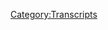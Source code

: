 {{DEFAULTSORT:
    #_TRANSCRIPT_0594:September 7, 2021
}}{{Transcript
    | title         = [[594: September 7, 2021]]
    | caption       = [https://knowledgefight.libsyn.com/594-september-7-2021 Listen to this episode on Libsyn]
    | episodeNumber = [[594: September 7, 2021|594]]
    | length        = 02:10:55
}}

{{MessageBox
    | header     = Warning: Bot Generated Content
    | text       = This transcript was automatically generated by transcription software and likely contains many mistakes and misattributions. Please check the audio for definitive quotes, attribution, and context.
    | image      = N3yvass4myg91.webp
    | imagewidth = 50px
    | id         = warning
}}

{{TranscriptBlock
    | name      = Unknown Speaker
    | timestamp = 00:00:00.000
    | text      = N-N-N-N-N-N-N-N-Knowledge Fight
}}

{{TranscriptBlock
    | name      = Unknown Speaker
    | timestamp = 00:00:13.000
    | text      = Dan and Jordan, I am sweating.
}}

{{TranscriptBlock
    | name      = Unknown Speaker
    | timestamp = 00:00:18.000
    | text      = knowledgefight.com
}}

{{TranscriptBlock
    | name      = Unknown Speaker
    | timestamp = 00:00:20.000
    | text      = It's time to pray.
}}

{{TranscriptBlock
    | name      = Unknown Speaker
    | timestamp = 00:00:21.000
    | text      = I have great respect for knowledge fight.
}}

{{TranscriptBlock
    | name      = Unknown Speaker
    | timestamp = 00:00:24.000
    | text      = I'm sick of them posing as if they're the good guys saying we are the bad guys.
}}

{{TranscriptBlock
    | name      = Unknown Speaker
    | timestamp = 00:00:29.000
    | text      = No-ne-d and I woo
}}

{{TranscriptBlock
    | name      = Unknown Speaker
    | timestamp = 00:00:31.000
    | text      = I was about to m Harris
}}

{{TranscriptBlock
    | name      = Unknown Speaker
    | timestamp = 00:00:32.000
    | text      = in serien
}}

{{TranscriptBlock
    | name      = Unknown Speaker
    | timestamp = 00:00:34.000
    | text      = and you're
}}

{{TranscriptBlock
    | name      = Unknown Speaker
    | timestamp = 00:00:39.000
    | text      = knowledgefight
}}

{{TranscriptBlock
    | name      = Unknown Speaker
    | timestamp = 00:00:40.000
    | text      = domain
}}

{{TranscriptBlock
    | name      = Unknown Speaker
    | timestamp = 00:00:44.000
    | text      = need money
}}

{{TranscriptBlock
    | name      = Unknown Speaker
    | timestamp = 00:00:47.000
    | text      = andy and chances
}}

{{TranscriptBlock
    | name      = Unknown Speaker
    | timestamp = 00:00:48.000
    | text      = andy and chances
}}

{{TranscriptBlock
    | name      = Unknown Speaker
    | timestamp = 00:00:50.000
    | text      = stop it
}}

{{TranscriptBlock
    | name      = Unknown Speaker
    | timestamp = 00:00:51.000
    | text      = andy and chan
}}

{{TranscriptBlock
    | name      = Unknown Speaker
    | timestamp = 00:00:54.000
    | text      = ger andy and chan
}}

{{TranscriptBlock
    | name      = Unknown Speaker
    | timestamp = 00:00:56.000
    | text      = I'm Dan.
}}

{{TranscriptBlock
    | name      = Unknown Speaker
    | timestamp = 00:00:57.000
    | text      = I'm Jordan.
}}

{{TranscriptBlock
    | name      = Unknown Speaker
    | timestamp = 00:00:58.000
    | text      = We're a couple dudes.
}}

{{TranscriptBlock
    | name      = Unknown Speaker
    | timestamp = 00:00:59.000
    | text      = I'd like to sit around, worship at the altar of Selene, and talk a little bit about Alex
}}

{{TranscriptBlock
    | name      = Unknown Speaker
    | timestamp = 00:01:05.560
    | text      = Jones.
}}

{{TranscriptBlock
    | name      = Unknown Speaker
    | timestamp = 00:01:06.560
    | text      = Oh, indeed we are, Dan.
}}

{{TranscriptBlock
    | name      = Unknown Speaker
    | timestamp = 00:01:07.560
    | text      = Jordan.
}}

{{TranscriptBlock
    | name      = Unknown Speaker
    | timestamp = 00:01:08.560
    | text      = Dan!
}}

{{TranscriptBlock
    | name      = Unknown Speaker
    | timestamp = 00:01:09.560
    | text      = Jordan Dan.
}}

{{TranscriptBlock
    | name      = Unknown Speaker
    | timestamp = 00:01:10.560
    | text      = Quick question for you.
}}

{{TranscriptBlock
    | name      = Unknown Speaker
    | timestamp = 00:01:11.560
    | text      = What's up?
}}

{{TranscriptBlock
    | name      = Unknown Speaker
    | timestamp = 00:01:12.560
    | text      = What's your bright spot today?
}}

{{TranscriptBlock
    | name      = Unknown Speaker
    | timestamp = 00:01:13.560
    | text      = My bright spot today, Jordan, is I was getting a little bit of work done this morning, and
}}

{{TranscriptBlock
    | name      = Unknown Speaker
    | timestamp = 00:01:15.439
    | text      = I happened to take a little break, and I looked on YouTube, and I saw that there was a new
}}

{{TranscriptBlock
    | name      = Unknown Speaker
    | timestamp = 00:01:21.359
    | text      = trailer for the new Matrix movie that just got released today.
}}

{{TranscriptBlock
    | name      = Unknown Speaker
    | timestamp = 00:01:25.920
    | text      = Yes!
}}

{{TranscriptBlock
    | name      = Unknown Speaker
    | timestamp = 00:01:26.920
    | text      = And I watched it.
}}

{{TranscriptBlock
    | name      = Unknown Speaker
    | timestamp = 00:01:27.920
    | text      = Keanu Reeves, America's Greatest Living Actor.
}}

{{TranscriptBlock
    | name      = Unknown Speaker
    | timestamp = 00:01:28.920
    | text      = Uh-huh.
}}

{{TranscriptBlock
    | name      = Unknown Speaker
    | timestamp = 00:01:29.920
    | text      = I watched it, and I have some interesting thoughts about it, but the reason it's a bright
}}

{{TranscriptBlock
    | name      = Unknown Speaker
    | timestamp = 00:01:33.920
    | text      = spot is because I can't wait for Alex's review.
}}

{{TranscriptBlock
    | name      = Unknown Speaker
    | timestamp = 00:01:38.920
    | text      = Immediately, I saw this trailer, and I'm like, oh, yes.
}}

{{TranscriptBlock
    | name      = Unknown Speaker
    | timestamp = 00:01:43.120
    | text      = Ah, yeah, we're gonna get this.
}}

{{TranscriptBlock
    | name      = Unknown Speaker
    | timestamp = 00:01:45.120
    | text      = Yes.
}}

{{TranscriptBlock
    | name      = Unknown Speaker
    | timestamp = 00:01:46.120
    | text      = This is gonna be great.
}}

{{TranscriptBlock
    | name      = Unknown Speaker
    | timestamp = 00:01:47.120
    | text      = Yeah, we're gonna be there.
}}

{{TranscriptBlock
    | name      = Unknown Speaker
    | timestamp = 00:01:48.120
    | text      = Yeah.
}}

{{TranscriptBlock
    | name      = Unknown Speaker
    | timestamp = 00:01:49.120
    | text      = And so now, I feel like it's my responsibility, even if I have to fund Infowars, I have to
}}

{{TranscriptBlock
    | name      = Unknown Speaker
    | timestamp = 00:01:53.879
    | text      = keep them on the air until...
}}

{{TranscriptBlock
    | name      = Unknown Speaker
    | timestamp = 00:01:55.819
    | text      = We will buy them tickets to The Matrix Resurrections.
}}

{{TranscriptBlock
    | name      = Unknown Speaker
    | timestamp = 00:01:59.319
    | text      = Is that it?
}}

{{TranscriptBlock
    | name      = Unknown Speaker
    | timestamp = 00:02:00.319
    | text      = I have to keep their show on the air at least until the end of the year, so we can't, like,
}}

{{TranscriptBlock
    | name      = Unknown Speaker
    | timestamp = 00:02:03.780
    | text      = we can't deprive the world of Alex Jones' Matrix 4 review.
}}

{{TranscriptBlock
    | name      = Unknown Speaker
    | timestamp = 00:02:07.120
    | text      = Right, right, right, right.
}}

{{TranscriptBlock
    | name      = Unknown Speaker
    | timestamp = 00:02:08.120
    | text      = Like, I'm counting down the minutes.
}}

{{TranscriptBlock
    | name      = Unknown Speaker
    | timestamp = 00:02:09.639
    | text      = When is it?
}}

{{TranscriptBlock
    | name      = Unknown Speaker
    | timestamp = 00:02:10.639
    | text      = When's Matrix 4 out?
}}

{{TranscriptBlock
    | name      = Unknown Speaker
    | timestamp = 00:02:11.639
    | text      = Christmas.
}}

{{TranscriptBlock
    | name      = Unknown Speaker
    | timestamp = 00:02:12.639
    | text      = Christmas.
}}

{{TranscriptBlock
    | name      = Unknown Speaker
    | timestamp = 00:02:13.639
    | text      = Okay, so that means that we're gonna get Alex's Dune review.
}}

{{TranscriptBlock
    | name      = Unknown Speaker
    | timestamp = 00:02:17.639
    | text      = We're gonna get his Matrix review.
}}

{{TranscriptBlock
    | name      = Unknown Speaker
    | timestamp = 00:02:20.039
    | text      = I assume he's gonna watch Cowboy Bebop, the live-action one.
}}

{{TranscriptBlock
    | name      = Unknown Speaker
    | timestamp = 00:02:23.599
    | text      = They're doing it in one movie?
}}

{{TranscriptBlock
    | name      = Unknown Speaker
    | timestamp = 00:02:25.000
    | text      = No.
}}

{{TranscriptBlock
    | name      = Unknown Speaker
    | timestamp = 00:02:26.000
    | text      = Okay.
}}

{{TranscriptBlock
    | name      = Unknown Speaker
    | timestamp = 00:02:27.000
    | text      = He doesn't even, so they don't even have a second movie deal yet, and he's just like,
}}

{{TranscriptBlock
    | name      = Unknown Speaker
    | timestamp = 00:02:30.879
    | text      = I can only make the first half of this movie, so...
}}

{{TranscriptBlock
    | name      = Unknown Speaker
    | timestamp = 00:02:33.280
    | text      = I can only make the first 15 pages, fuck it.
}}

{{TranscriptBlock
    | name      = Unknown Speaker
    | timestamp = 00:02:35.240
    | text      = I don't care.
}}

{{TranscriptBlock
    | name      = Unknown Speaker
    | timestamp = 00:02:36.240
    | text      = If you guys don't watch it, you're not gonna see how it ends.
}}

{{TranscriptBlock
    | name      = Unknown Speaker
    | timestamp = 00:02:38.520
    | text      = Good fucking luck.
}}

{{TranscriptBlock
    | name      = Unknown Speaker
    | timestamp = 00:02:39.520
    | text      = I like that strategy.
}}

{{TranscriptBlock
    | name      = Unknown Speaker
    | timestamp = 00:02:40.520
    | text      = It's bold.
}}

{{TranscriptBlock
    | name      = Unknown Speaker
    | timestamp = 00:02:41.520
    | text      = I like it.
}}

{{TranscriptBlock
    | name      = Unknown Speaker
    | timestamp = 00:02:42.520
    | text      = Yeah, it's gonna be a banner end of the year for Alex's sci-fi.
}}

{{TranscriptBlock
    | name      = Unknown Speaker
    | timestamp = 00:02:45.240
    | text      = All of the early reviews, though, all of the early reviews have been like, Dune is the
}}

{{TranscriptBlock
    | name      = Unknown Speaker
    | timestamp = 00:02:50.819
    | text      = movie that you've always wanted to see Dune made into.
}}

{{TranscriptBlock
    | name      = Unknown Speaker
    | timestamp = 00:02:54.159
    | text      = Wow.
}}

{{TranscriptBlock
    | name      = Unknown Speaker
    | timestamp = 00:02:55.159
    | text      = And it's like, fuck yeah, man.
}}

{{TranscriptBlock
    | name      = Unknown Speaker
    | timestamp = 00:02:56.159
    | text      = All right, well, that's encouraging.
}}

{{TranscriptBlock
    | name      = Unknown Speaker
    | timestamp = 00:02:57.159
    | text      = I'm excited.
}}

{{TranscriptBlock
    | name      = Unknown Speaker
    | timestamp = 00:02:58.159
    | text      = I do think that, look, I don't know how much you can tell from a single trailer, but I
}}

{{TranscriptBlock
    | name      = Unknown Speaker
    | timestamp = 00:03:03.439
    | text      = will say that I don't know if I need another Matrix movie that wrestles with whether or
}}

{{TranscriptBlock
    | name      = Unknown Speaker
    | timestamp = 00:03:09.159
    | text      = not the things he's experiencing are real.
}}

{{TranscriptBlock
    | name      = Unknown Speaker
    | timestamp = 00:03:11.360
    | text      = Oh.
}}

{{TranscriptBlock
    | name      = Unknown Speaker
    | timestamp = 00:03:12.360
    | text      = I feel like that was a...
}}

{{TranscriptBlock
    | name      = Unknown Speaker
    | timestamp = 00:03:13.360
    | text      = Didn't we establish that?
}}

{{TranscriptBlock
    | name      = Unknown Speaker
    | timestamp = 00:03:14.360
    | text      = I feel like they did a couple times.
}}

{{TranscriptBlock
    | name      = Unknown Speaker
    | timestamp = 00:03:18.000
    | text      = If we double back around and they're like, no, it's actually a double secret Matrix,
}}

{{TranscriptBlock
    | name      = Unknown Speaker
    | timestamp = 00:03:22.319
    | text      = I'm out.
}}

{{TranscriptBlock
    | name      = Unknown Speaker
    | timestamp = 00:03:23.319
    | text      = It's insane, actually.
}}

{{TranscriptBlock
    | name      = Unknown Speaker
    | timestamp = 00:03:25.080
    | text      = Who wrote that?
}}

{{TranscriptBlock
    | name      = Unknown Speaker
    | timestamp = 00:03:26.080
    | text      = Roger Stone?
}}

{{TranscriptBlock
    | name      = Unknown Speaker
    | timestamp = 00:03:27.080
    | text      = Is that the counter, counter, counter coo narrative?
}}

{{TranscriptBlock
    | name      = Unknown Speaker
    | timestamp = 00:03:29.719
    | text      = That would be Pechenik with Clancy, Tom Clancy and Pechenik.
}}

{{TranscriptBlock
    | name      = Unknown Speaker
    | timestamp = 00:03:33.719
    | text      = Fair point.
}}

{{TranscriptBlock
    | name      = Unknown Speaker
    | timestamp = 00:03:34.719
    | text      = Fair point.
}}

{{TranscriptBlock
    | name      = Unknown Speaker
    | timestamp = 00:03:35.719
    | text      = Why didn't they write the Matrix movie?
}}

{{TranscriptBlock
    | name      = Unknown Speaker
    | timestamp = 00:03:37.719
    | text      = I think they wrote a spec script and it got rejected, because it probably sucked.
}}

{{TranscriptBlock
    | name      = Unknown Speaker
    | timestamp = 00:03:42.919
    | text      = That's true.
}}

{{TranscriptBlock
    | name      = Unknown Speaker
    | timestamp = 00:03:43.919
    | text      = Yeah, they tried to replace Keanu Reeves' character, Thomas Anderson, with DZX Clark,
}}

{{TranscriptBlock
    | name      = Unknown Speaker
    | timestamp = 00:03:49.439
    | text      = intrepid psychologist slash fuck machine.
}}

{{TranscriptBlock
    | name      = Unknown Speaker
    | timestamp = 00:03:53.080
    | text      = I would like it if Harrison Ford made a cameo as himself.
}}

{{TranscriptBlock
    | name      = Unknown Speaker
    | timestamp = 00:03:56.580
    | text      = That should be fun.
}}

{{TranscriptBlock
    | name      = Unknown Speaker
    | timestamp = 00:03:57.580
    | text      = Why not?
}}

{{TranscriptBlock
    | name      = Unknown Speaker
    | timestamp = 00:03:58.580
    | text      = Yeah.
}}

{{TranscriptBlock
    | name      = Unknown Speaker
    | timestamp = 00:03:59.580
    | text      = What's your bright spot?
}}

{{TranscriptBlock
    | name      = Unknown Speaker
    | timestamp = 00:04:00.580
    | text      = My bright spot, Dan, is the TV show Taskmaster.
}}

{{TranscriptBlock
    | name      = Unknown Speaker
    | timestamp = 00:04:03.419
    | text      = You mentioned this the other day.
}}

{{TranscriptBlock
    | name      = Unknown Speaker
    | timestamp = 00:04:04.840
    | text      = Did I?
}}

{{TranscriptBlock
    | name      = Unknown Speaker
    | timestamp = 00:04:05.840
    | text      = I think so.
}}

{{TranscriptBlock
    | name      = Unknown Speaker
    | timestamp = 00:04:06.840
    | text      = I think I might have.
}}

{{TranscriptBlock
    | name      = Unknown Speaker
    | timestamp = 00:04:07.840
    | text      = So I wanted to do, I tweeted something out about wanting to do a British panel game show.
}}

{{TranscriptBlock
    | name      = Unknown Speaker
    | timestamp = 00:04:13.319
    | text      = I love QI.
}}

{{TranscriptBlock
    | name      = Unknown Speaker
    | timestamp = 00:04:15.520
    | text      = I'm a huge fan of Stephen Fry.
}}

{{TranscriptBlock
    | name      = Unknown Speaker
    | timestamp = 00:04:17.500
    | text      = I will be rhyming the rest of the show.
}}

{{TranscriptBlock
    | name      = Unknown Speaker
    | timestamp = 00:04:20.920
    | text      = And now it's time to go.
}}

{{TranscriptBlock
    | name      = Unknown Speaker
    | timestamp = 00:04:21.920
    | text      = Now it's time to get out of here.
}}

{{TranscriptBlock
    | name      = Unknown Speaker
    | timestamp = 00:04:25.759
    | text      = But yeah, so Taskmaster is another British panel game show, but the conceit behind it
}}

{{TranscriptBlock
    | name      = Unknown Speaker
    | timestamp = 00:04:30.980
    | text      = is this guy gets a bunch of comics and he gives them this very open-ended task, like
}}

{{TranscriptBlock
    | name      = Unknown Speaker
    | timestamp = 00:04:35.000
    | text      = open this thing or whatever, and then they have to do it in an interesting and creative
}}

{{TranscriptBlock
    | name      = Unknown Speaker
    | timestamp = 00:04:41.519
    | text      = way.
}}

{{TranscriptBlock
    | name      = Unknown Speaker
    | timestamp = 00:04:42.519
    | text      = And the combination of different personalities that they get every time ensures that there
}}

{{TranscriptBlock
    | name      = Unknown Speaker
    | timestamp = 00:04:47.319
    | text      = will be creative solutions that are out of left field and also there'll be solutions
}}

{{TranscriptBlock
    | name      = Unknown Speaker
    | timestamp = 00:04:51.959
    | text      = where somebody's like, okay, and in two seconds just smashes it with a fucking hammer and
}}

{{TranscriptBlock
    | name      = Unknown Speaker
    | timestamp = 00:04:56.420
    | text      = you're like, well, that is opening the jar.
}}

{{TranscriptBlock
    | name      = Unknown Speaker
    | timestamp = 00:04:58.399
    | text      = That's fair.
}}

{{TranscriptBlock
    | name      = Unknown Speaker
    | timestamp = 00:04:59.399
    | text      = That's a fair point.
}}

{{TranscriptBlock
    | name      = Unknown Speaker
    | timestamp = 00:05:00.399
    | text      = Yeah.
}}

{{TranscriptBlock
    | name      = Unknown Speaker
    | timestamp = 00:05:01.399
    | text      = I'm freaking out right now because I legitimately can't remember if you brought this up on the
}}

{{TranscriptBlock
    | name      = Unknown Speaker
    | timestamp = 00:05:04.879
    | text      = show or in casual social conversation.
}}

{{TranscriptBlock
    | name      = Unknown Speaker
    | timestamp = 00:05:07.199
    | text      = I can't remember either way.
}}

{{TranscriptBlock
    | name      = Unknown Speaker
    | timestamp = 00:05:08.839
    | text      = Wow.
}}

{{TranscriptBlock
    | name      = Unknown Speaker
    | timestamp = 00:05:09.839
    | text      = Yeah, but that does sound really interesting.
}}

{{TranscriptBlock
    | name      = Unknown Speaker
    | timestamp = 00:05:10.839
    | text      = I did want to check it out.
}}

{{TranscriptBlock
    | name      = Unknown Speaker
    | timestamp = 00:05:12.079
    | text      = I'm glad for the reminder.
}}

{{TranscriptBlock
    | name      = Unknown Speaker
    | timestamp = 00:05:13.839
    | text      = It's really, really great.
}}

{{TranscriptBlock
    | name      = Unknown Speaker
    | timestamp = 00:05:15.000
    | text      = It really is.
}}

{{TranscriptBlock
    | name      = Unknown Speaker
    | timestamp = 00:05:16.000
    | text      = Awesome.
}}

{{TranscriptBlock
    | name      = Unknown Speaker
    | timestamp = 00:05:17.000
    | text      = So Jordan, today we have an episode to get into.
}}

{{TranscriptBlock
    | name      = Unknown Speaker
    | timestamp = 00:05:19.560
    | text      = I think it's one of the weirder ones I've heard in quite a while.
}}

{{TranscriptBlock
    | name      = Unknown Speaker
    | timestamp = 00:05:22.199
    | text      = I'm down.
}}

{{TranscriptBlock
    | name      = Unknown Speaker
    | timestamp = 00:05:23.199
    | text      = It's September 7th, 2021.
}}

{{TranscriptBlock
    | name      = Unknown Speaker
    | timestamp = 00:05:24.199
    | text      = Blackjack!
}}

{{TranscriptBlock
    | name      = Unknown Speaker
    | timestamp = 00:05:25.199
    | text      = Ooh.
}}

{{TranscriptBlock
    | name      = Unknown Speaker
    | timestamp = 00:05:26.199
    | text      = That was pretty close.
}}

{{TranscriptBlock
    | name      = Unknown Speaker
    | timestamp = 00:05:27.199
    | text      = Pretty close.
}}

{{TranscriptBlock
    | name      = Unknown Speaker
    | timestamp = 00:05:28.199
    | text      = That was pretty close.
}}

{{TranscriptBlock
    | name      = Unknown Speaker
    | timestamp = 00:05:29.199
    | text      = Yeah, it's wild.
}}

{{TranscriptBlock
    | name      = Unknown Speaker
    | timestamp = 00:05:31.579
    | text      = This episode's nuts.
}}

{{TranscriptBlock
    | name      = Unknown Speaker
    | timestamp = 00:05:33.579
    | text      = I don't know.
}}

{{TranscriptBlock
    | name      = Unknown Speaker
    | timestamp = 00:05:34.579
    | text      = I don't know how else to put it.
}}

{{TranscriptBlock
    | name      = Unknown Speaker
    | timestamp = 00:05:35.579
    | text      = It's just-
}}

{{TranscriptBlock
    | name      = Unknown Speaker
    | timestamp = 00:05:36.579
    | text      = It's just nuts.
}}

{{TranscriptBlock
    | name      = Unknown Speaker
    | timestamp = 00:05:37.579
    | text      = It's unacceptable.
}}

{{TranscriptBlock
    | name      = Unknown Speaker
    | timestamp = 00:05:38.579
    | text      = There are a lot of adjectives.
}}

{{TranscriptBlock
    | name      = Unknown Speaker
    | timestamp = 00:05:45.319
    | text      = That's better than nuts.
}}

{{TranscriptBlock
    | name      = Unknown Speaker
    | timestamp = 00:05:46.319
    | text      = Yeah.
}}

{{TranscriptBlock
    | name      = Unknown Speaker
    | timestamp = 00:05:47.319
    | text      = So we'll get down to business on that, but before we do, let's take a little moment to
}}

{{TranscriptBlock
    | name      = Unknown Speaker
    | timestamp = 00:05:49.879
    | text      = say hello to some wonks.
}}

{{TranscriptBlock
    | name      = Unknown Speaker
    | timestamp = 00:05:50.879
    | text      = Oh, that's a great idea.
}}

{{TranscriptBlock
    | name      = Unknown Speaker
    | timestamp = 00:05:51.879
    | text      = First, Taber, like Saber with a T. Thank you so much.
}}

{{TranscriptBlock
    | name      = Unknown Speaker
    | timestamp = 00:05:55.680
    | text      = You are now a policy wonk.
}}

{{TranscriptBlock
    | name      = Unknown Speaker
    | timestamp = 00:05:57.639
    | text      = I'm a policy wonk.
}}

{{TranscriptBlock
    | name      = Unknown Speaker
    | timestamp = 00:05:58.639
    | text      = Thanks, Taber.
}}

{{TranscriptBlock
    | name      = Unknown Speaker
    | timestamp = 00:05:59.639
    | text      = Thank you.
}}

{{TranscriptBlock
    | name      = Unknown Speaker
    | timestamp = 00:06:00.639
    | text      = Next, Alana, thank you so much.
}}

{{TranscriptBlock
    | name      = Unknown Speaker
    | timestamp = 00:06:01.639
    | text      = You are now a policy wonk.
}}

{{TranscriptBlock
    | name      = Unknown Speaker
    | timestamp = 00:06:02.639
    | text      = I'm a policy wonk.
}}

{{TranscriptBlock
    | name      = Unknown Speaker
    | timestamp = 00:06:03.639
    | text      = Thanks, Alana.
}}

{{TranscriptBlock
    | name      = Unknown Speaker
    | timestamp = 00:06:04.639
    | text      = Thank you.
}}

{{TranscriptBlock
    | name      = Unknown Speaker
    | timestamp = 00:06:05.639
    | text      = Next, Spooky Scout Alex.
}}

{{TranscriptBlock
    | name      = Unknown Speaker
    | timestamp = 00:06:06.639
    | text      = Thank you so much.
}}

{{TranscriptBlock
    | name      = Unknown Speaker
    | timestamp = 00:06:07.639
    | text      = You are now a policy wonk.
}}

{{TranscriptBlock
    | name      = Unknown Speaker
    | timestamp = 00:06:08.639
    | text      = I'm a policy wonk.
}}

{{TranscriptBlock
    | name      = Unknown Speaker
    | timestamp = 00:06:09.639
    | text      = Thank you very much, Spooky Scout Alex.
}}

{{TranscriptBlock
    | name      = Unknown Speaker
    | timestamp = 00:06:11.959
    | text      = Thank you.
}}

{{TranscriptBlock
    | name      = Unknown Speaker
    | timestamp = 00:06:12.959
    | text      = Next, this one I think is a little bit delayed, and I apologize, but you know how it is with
}}

{{TranscriptBlock
    | name      = Unknown Speaker
    | timestamp = 00:06:16.920
    | text      = our inboxes.
}}

{{TranscriptBlock
    | name      = Unknown Speaker
    | timestamp = 00:06:17.920
    | text      = To Michael in Estonia, happy five years in four countries with two puppies.
}}

{{TranscriptBlock
    | name      = Unknown Speaker
    | timestamp = 00:06:22.439
    | text      = Love, Makri.
}}

{{TranscriptBlock
    | name      = Unknown Speaker
    | timestamp = 00:06:23.879
    | text      = Thank you so much.
}}

{{TranscriptBlock
    | name      = Unknown Speaker
    | timestamp = 00:06:24.879
    | text      = You are now a policy wonk.
}}

{{TranscriptBlock
    | name      = Unknown Speaker
    | timestamp = 00:06:25.879
    | text      = I'm a policy wonk.
}}

{{TranscriptBlock
    | name      = Unknown Speaker
    | timestamp = 00:06:26.879
    | text      = Oh, thank you very much.
}}

{{TranscriptBlock
    | name      = Unknown Speaker
    | timestamp = 00:06:28.160
    | text      = Next, Dirk Striker.
}}

{{TranscriptBlock
    | name      = Unknown Speaker
    | timestamp = 00:06:29.800
    | text      = Thank you so much.
}}

{{TranscriptBlock
    | name      = Unknown Speaker
    | timestamp = 00:06:30.800
    | text      = You are now a policy wonk.
}}

{{TranscriptBlock
    | name      = Unknown Speaker
    | timestamp = 00:06:31.800
    | text      = I'm a policy wonk.
}}

{{TranscriptBlock
    | name      = Unknown Speaker
    | timestamp = 00:06:32.800
    | text      = Oh, my God.
}}

{{TranscriptBlock
    | name      = Unknown Speaker
    | timestamp = 00:06:33.800
    | text      = If that's your real name, you win.
}}

{{TranscriptBlock
    | name      = Unknown Speaker
    | timestamp = 00:06:34.800
    | text      = I don't think it is.
}}

{{TranscriptBlock
    | name      = Unknown Speaker
    | timestamp = 00:06:35.800
    | text      = If your real name is Dirk Striker.
}}

{{TranscriptBlock
    | name      = Unknown Speaker
    | timestamp = 00:06:37.079
    | text      = It's a hard name.
}}

{{TranscriptBlock
    | name      = Unknown Speaker
    | timestamp = 00:06:38.399
    | text      = Oh, man, you got to be an assassin.
}}

{{TranscriptBlock
    | name      = Unknown Speaker
    | timestamp = 00:06:40.920
    | text      = Yeah.
}}

{{TranscriptBlock
    | name      = Unknown Speaker
    | timestamp = 00:06:41.920
    | text      = Deep in gay frog pajamas.
}}

{{TranscriptBlock
    | name      = Unknown Speaker
    | timestamp = 00:06:43.240
    | text      = Thank you so much.
}}

{{TranscriptBlock
    | name      = Unknown Speaker
    | timestamp = 00:06:44.240
    | text      = You are now a policy wonk.
}}

{{TranscriptBlock
    | name      = Unknown Speaker
    | timestamp = 00:06:45.240
    | text      = I'm a policy wonk.
}}

{{TranscriptBlock
    | name      = Unknown Speaker
    | timestamp = 00:06:46.240
    | text      = Thank you very much.
}}

{{TranscriptBlock
    | name      = Unknown Speaker
    | timestamp = 00:06:47.240
    | text      = And Selene, Secret National Geographic Collection.
}}

{{TranscriptBlock
    | name      = Unknown Speaker
    | timestamp = 00:06:49.439
    | text      = Thank you so much.
}}

{{TranscriptBlock
    | name      = Unknown Speaker
    | timestamp = 00:06:50.439
    | text      = You are now a policy wonk.
}}

{{TranscriptBlock
    | name      = Unknown Speaker
    | timestamp = 00:06:51.439
    | text      = I'm a policy wonk.
}}

{{TranscriptBlock
    | name      = Unknown Speaker
    | timestamp = 00:06:52.439
    | text      = Thank you very much.
}}

{{TranscriptBlock
    | name      = Unknown Speaker
    | timestamp = 00:06:53.439
    | text      = Also, I don't know what to include this as, like a policy wonk shout out or a hostile
}}

{{TranscriptBlock
    | name      = Unknown Speaker
    | timestamp = 00:07:00.459
    | text      = threat that we're sending over.
}}

{{TranscriptBlock
    | name      = Unknown Speaker
    | timestamp = 00:07:02.439
    | text      = Okay.
}}

{{TranscriptBlock
    | name      = Unknown Speaker
    | timestamp = 00:07:03.439
    | text      = Okay.
}}

{{TranscriptBlock
    | name      = Unknown Speaker
    | timestamp = 00:07:04.439
    | text      = But Ville, V-I-L-L-E.
}}

{{TranscriptBlock
    | name      = Unknown Speaker
    | timestamp = 00:07:05.439
    | text      = I don't know.
}}

{{TranscriptBlock
    | name      = Unknown Speaker
    | timestamp = 00:07:06.439
    | text      = Again, I don't know how to pronounce anybody's name.
}}

{{TranscriptBlock
    | name      = Unknown Speaker
    | timestamp = 00:07:07.639
    | text      = Could be via, could be villa, could be anything.
}}

{{TranscriptBlock
    | name      = Unknown Speaker
    | timestamp = 00:07:09.639
    | text      = I don't know.
}}

{{TranscriptBlock
    | name      = Unknown Speaker
    | timestamp = 00:07:10.639
    | text      = Could be anything.
}}

{{TranscriptBlock
    | name      = Unknown Speaker
    | timestamp = 00:07:11.639
    | text      = They reached out and wanted me to tell Santa that her D&D character should, quote, be prepared
}}

{{TranscriptBlock
    | name      = Unknown Speaker
    | timestamp = 00:07:17.480
    | text      = for an unconventional family reunion.
}}

{{TranscriptBlock
    | name      = Unknown Speaker
    | timestamp = 00:07:20.399
    | text      = Ooh.
}}

{{TranscriptBlock
    | name      = Unknown Speaker
    | timestamp = 00:07:21.399
    | text      = That definitely sounds like a threat, right?
}}

{{TranscriptBlock
    | name      = Unknown Speaker
    | timestamp = 00:07:23.439
    | text      = No, that's not a threat.
}}

{{TranscriptBlock
    | name      = Unknown Speaker
    | timestamp = 00:07:24.720
    | text      = That's a tease.
}}

{{TranscriptBlock
    | name      = Unknown Speaker
    | timestamp = 00:07:25.720
    | text      = That means that they're going to, in the game, look, as a former Dungeon Master myself.
}}

{{TranscriptBlock
    | name      = Unknown Speaker
    | timestamp = 00:07:30.199
    | text      = Sure.
}}

{{TranscriptBlock
    | name      = Unknown Speaker
    | timestamp = 00:07:31.199
    | text      = That means in the game, something from the past is going to come up and there's going
}}

{{TranscriptBlock
    | name      = Unknown Speaker
    | timestamp = 00:07:34.680
    | text      = to be an exciting new scenario for them to play out.
}}

{{TranscriptBlock
    | name      = Unknown Speaker
    | timestamp = 00:07:38.199
    | text      = It'd be great.
}}

{{TranscriptBlock
    | name      = Unknown Speaker
    | timestamp = 00:07:39.199
    | text      = I disagree.
}}

{{TranscriptBlock
    | name      = Unknown Speaker
    | timestamp = 00:07:40.199
    | text      = Santa's family is dead and her character is going to be joining them in the afterlife.
}}

{{TranscriptBlock
    | name      = Unknown Speaker
    | timestamp = 00:07:47.120
    | text      = That's possible.
}}

{{TranscriptBlock
    | name      = Unknown Speaker
    | timestamp = 00:07:48.120
    | text      = That is one reading of that.
}}

{{TranscriptBlock
    | name      = Unknown Speaker
    | timestamp = 00:07:49.120
    | text      = Also, let me be super clear about this.
}}

{{TranscriptBlock
    | name      = Unknown Speaker
    | timestamp = 00:07:51.639
    | text      = We are not going to send veiled threats for other people.
}}

{{TranscriptBlock
    | name      = Unknown Speaker
    | timestamp = 00:07:54.839
    | text      = No veiled threats to anyone.
}}

{{TranscriptBlock
    | name      = Unknown Speaker
    | timestamp = 00:07:57.019
    | text      = This is not going to become a thing.
}}

{{TranscriptBlock
    | name      = Unknown Speaker
    | timestamp = 00:07:58.420
    | text      = What a weird situation that would be.
}}

{{TranscriptBlock
    | name      = Unknown Speaker
    | timestamp = 00:08:00.920
    | text      = Yeah.
}}

{{TranscriptBlock
    | name      = Unknown Speaker
    | timestamp = 00:08:01.920
    | text      = So, Jordan, here is an out of context drop from today's show.
}}

{{TranscriptBlock
    | name      = Unknown Speaker
    | timestamp = 00:08:04.759
    | text      = I'm not stupid and you're not stupid and Rand Paul's not stupid and Ted Cruz is stupid and
}}

{{TranscriptBlock
    | name      = Unknown Speaker
    | timestamp = 00:08:09.639
    | text      = Josh Hawley's not stupid.
}}

{{TranscriptBlock
    | name      = Unknown Speaker
    | timestamp = 00:08:11.000
    | text      = I disagree with all of that.
}}

{{TranscriptBlock
    | name      = Unknown Speaker
    | timestamp = 00:08:12.680
    | text      = Yeah, that's a clean slate.
}}

{{TranscriptBlock
    | name      = Unknown Speaker
    | timestamp = 00:08:15.120
    | text      = That's 0 for 6.
}}

{{TranscriptBlock
    | name      = Unknown Speaker
    | timestamp = 00:08:16.560
    | text      = Strongly disagree with all of this.
}}

{{TranscriptBlock
    | name      = Unknown Speaker
    | timestamp = 00:08:18.600
    | text      = So I was listening to this episode and it goes to a lot of places and there's a lot
}}

{{TranscriptBlock
    | name      = Unknown Speaker
    | timestamp = 00:08:22.560
    | text      = of things that get covered and one of the things that I noticed that wasn't being covered
}}

{{TranscriptBlock
    | name      = Unknown Speaker
    | timestamp = 00:08:25.920
    | text      = and I thought was kind of strange is, is Owen Schroyer still a political prisoner?
}}

{{TranscriptBlock
    | name      = Unknown Speaker
    | timestamp = 00:08:30.759
    | text      = Is he still...
}}

{{TranscriptBlock
    | name      = Unknown Speaker
    | timestamp = 00:08:33.039
    | text      = I think he got his money and now he's going to hang out.
}}

{{TranscriptBlock
    | name      = Unknown Speaker
    | timestamp = 00:08:35.879
    | text      = Interesting twist about that.
}}

{{TranscriptBlock
    | name      = Unknown Speaker
    | timestamp = 00:08:37.159
    | text      = Oh, did he get his money?
}}

{{TranscriptBlock
    | name      = Unknown Speaker
    | timestamp = 00:08:38.159
    | text      = Yeah, I went to the Go Give Fund whatever the fuck, the alternative of Go Fund Me.
}}

{{TranscriptBlock
    | name      = Unknown Speaker
    | timestamp = 00:08:42.960
    | text      = Yeah, the Fuck Give Go.
}}

{{TranscriptBlock
    | name      = Unknown Speaker
    | timestamp = 00:08:44.519
    | text      = Yeah.
}}

{{TranscriptBlock
    | name      = Unknown Speaker
    | timestamp = 00:08:45.519
    | text      = They got to $200,000 really fast and now they have not even hit the goal yet.
}}

{{TranscriptBlock
    | name      = Unknown Speaker
    | timestamp = 00:08:51.600
    | text      = That's fantastic.
}}

{{TranscriptBlock
    | name      = Unknown Speaker
    | timestamp = 00:08:52.600
    | text      = So it's slowed down quite a bit.
}}

{{TranscriptBlock
    | name      = Unknown Speaker
    | timestamp = 00:08:53.720
    | text      = That's great.
}}

{{TranscriptBlock
    | name      = Unknown Speaker
    | timestamp = 00:08:54.720
    | text      = But yeah, I feel like this is not something they're talking about as much.
}}

{{TranscriptBlock
    | name      = Unknown Speaker
    | timestamp = 00:08:57.879
    | text      = If you don't hit your goal, do you not get the money?
}}

{{TranscriptBlock
    | name      = Unknown Speaker
    | timestamp = 00:09:00.600
    | text      = No, I think you still do.
}}

{{TranscriptBlock
    | name      = Unknown Speaker
    | timestamp = 00:09:01.799
    | text      = I don't think it's a Kickstarter type thing.
}}

{{TranscriptBlock
    | name      = Unknown Speaker
    | timestamp = 00:09:03.399
    | text      = Oh, that sucks.
}}

{{TranscriptBlock
    | name      = Unknown Speaker
    | timestamp = 00:09:04.399
    | text      = That would have been great.
}}

{{TranscriptBlock
    | name      = Unknown Speaker
    | timestamp = 00:09:05.399
    | text      = It would have been really fucking great if at the last second they're just like, sorry
}}

{{TranscriptBlock
    | name      = Unknown Speaker
    | timestamp = 00:09:08.960
    | text      = man, $248,000.
}}

{{TranscriptBlock
    | name      = Unknown Speaker
    | timestamp = 00:09:09.960
    | text      = That's not enough.
}}

{{TranscriptBlock
    | name      = Unknown Speaker
    | timestamp = 00:09:10.960
    | text      = Nope.
}}

{{TranscriptBlock
    | name      = Unknown Speaker
    | timestamp = 00:09:11.960
    | text      = If that were the case, then every one of these grifters would just have a goal of $1.
}}

{{TranscriptBlock
    | name      = Unknown Speaker
    | timestamp = 00:09:17.360
    | text      = $1.
}}

{{TranscriptBlock
    | name      = Unknown Speaker
    | timestamp = 00:09:18.360
    | text      = Yeah, that's fair.
}}

{{TranscriptBlock
    | name      = Unknown Speaker
    | timestamp = 00:09:19.360
    | text      = That's a good point.
}}

{{TranscriptBlock
    | name      = Unknown Speaker
    | timestamp = 00:09:20.360
    | text      = It's more important that you get the money than it'd be a lot.
}}

{{TranscriptBlock
    | name      = Unknown Speaker
    | timestamp = 00:09:23.320
    | text      = So we start off the show here and this is a trend that I've been noticing and I don't
}}

{{TranscriptBlock
    | name      = Unknown Speaker
    | timestamp = 00:09:27.360
    | text      = know what to think of it, but it might be worrying.
}}

{{TranscriptBlock
    | name      = Unknown Speaker
    | timestamp = 00:09:31.279
    | text      = Isn't it queer losing my timing this late in my career?
}}

{{TranscriptBlock
    | name      = Unknown Speaker
    | timestamp = 00:09:45.039
    | text      = Where are the clowns?
}}

{{TranscriptBlock
    | name      = Unknown Speaker
    | timestamp = 00:09:52.000
    | text      = There ought to be clowns.
}}

{{TranscriptBlock
    | name      = Unknown Speaker
    | timestamp = 00:09:58.080
    | text      = Alright, now it's Wolf Blitzer with the nightly news.
}}

{{TranscriptBlock
    | name      = Unknown Speaker
    | timestamp = 00:10:09.039
    | text      = It's Tuesday, September 7th.
}}

{{TranscriptBlock
    | name      = Unknown Speaker
    | timestamp = 00:10:12.840
    | text      = Alex has been using Send in the Clowns as bumper music a little bit more regularly.
}}

{{TranscriptBlock
    | name      = Unknown Speaker
    | timestamp = 00:10:18.759
    | text      = This is how he starts the show.
}}

{{TranscriptBlock
    | name      = Unknown Speaker
    | timestamp = 00:10:19.919
    | text      = This is how he starts the show.
}}

{{TranscriptBlock
    | name      = Unknown Speaker
    | timestamp = 00:10:21.639
    | text      = This is what an old man plays before they die.
}}

{{TranscriptBlock
    | name      = Unknown Speaker
    | timestamp = 00:10:24.159
    | text      = This is the day before you die.
}}

{{TranscriptBlock
    | name      = Unknown Speaker
    | timestamp = 00:10:25.679
    | text      = Just an old man puts his record on and he's like, it's old blue eyes and then it's out
}}

{{TranscriptBlock
    | name      = Unknown Speaker
    | timestamp = 00:10:30.159
    | text      = of here.
}}

{{TranscriptBlock
    | name      = Unknown Speaker
    | timestamp = 00:10:31.159
    | text      = Yeah, and I mean like losing my timing this late in my career, thematically it's grim.
}}

{{TranscriptBlock
    | name      = Unknown Speaker
    | timestamp = 00:10:38.799
    | text      = It's on the nose at least, yeah.
}}

{{TranscriptBlock
    | name      = Unknown Speaker
    | timestamp = 00:10:42.259
    | text      = So he gets a little introspective when he starts off the episode, obviously, if you
}}

{{TranscriptBlock
    | name      = Unknown Speaker
    | timestamp = 00:10:47.159
    | text      = start with Sinatra's version of Send in the Clowns, you're in a mood.
}}

{{TranscriptBlock
    | name      = Unknown Speaker
    | timestamp = 00:10:52.399
    | text      = Yeah, it's like playing only the first 10 minutes of It's a Wonderful Life and being
}}

{{TranscriptBlock
    | name      = Unknown Speaker
    | timestamp = 00:10:56.279
    | text      = like, that was a great movie, right?
}}

{{TranscriptBlock
    | name      = Unknown Speaker
    | timestamp = 00:10:58.840
    | text      = Alright, I always try to be calm.
}}

{{TranscriptBlock
    | name      = Unknown Speaker
    | timestamp = 00:11:02.000
    | text      = Those are really my best broadcasts.
}}

{{TranscriptBlock
    | name      = Unknown Speaker
    | timestamp = 00:11:03.559
    | text      = I'm normally pretty even keeled, but the mainstream media loves to get the parts where I blow
}}

{{TranscriptBlock
    | name      = Unknown Speaker
    | timestamp = 00:11:08.080
    | text      = up and yell and scream and it's entertaining, but they love to try to pigeonhole us as being
}}

{{TranscriptBlock
    | name      = Unknown Speaker
    | timestamp = 00:11:13.000
    | text      = maniacs.
}}

{{TranscriptBlock
    | name      = Unknown Speaker
    | timestamp = 00:11:14.000
    | text      = But you know, it was Barry Goldwater, famous maniac, last century, the main people that
}}

{{TranscriptBlock
    | name      = Unknown Speaker
    | timestamp = 00:11:19.360
    | text      = fought the New World Order and helped build the movement we have today that Ron Paul and
}}

{{TranscriptBlock
    | name      = Unknown Speaker
    | timestamp = 00:11:23.840
    | text      = Donald Trump and others stood on top of and myself as well on his shoulders that said
}}

{{TranscriptBlock
    | name      = Unknown Speaker
    | timestamp = 00:11:32.279
    | text      = extremism in defense of liberty is no vice.
}}

{{TranscriptBlock
    | name      = Unknown Speaker
    | timestamp = 00:11:37.940
    | text      = First very important point, the shows where Alex is calm are not the best ones.
}}

{{TranscriptBlock
    | name      = Unknown Speaker
    | timestamp = 00:11:43.019
    | text      = The ones where he drunkenly throws hatchets at one of his own cameras, those are the best
}}

{{TranscriptBlock
    | name      = Unknown Speaker
    | timestamp = 00:11:46.679
    | text      = shows.
}}

{{TranscriptBlock
    | name      = Unknown Speaker
    | timestamp = 00:11:47.679
    | text      = Top marks.
}}

{{TranscriptBlock
    | name      = Unknown Speaker
    | timestamp = 00:11:48.679
    | text      = Not even close.
}}

{{TranscriptBlock
    | name      = Unknown Speaker
    | timestamp = 00:11:49.679
    | text      = No, not even a little close.
}}

{{TranscriptBlock
    | name      = Unknown Speaker
    | timestamp = 00:11:50.679
    | text      = That runaway best.
}}

{{TranscriptBlock
    | name      = Unknown Speaker
    | timestamp = 00:11:51.679
    | text      = Uh-uh, yeah.
}}

{{TranscriptBlock
    | name      = Unknown Speaker
    | timestamp = 00:11:52.679
    | text      = Second, this is an interesting Barry Goldwater quote because Alex isn't wrong that Goldwater
}}

{{TranscriptBlock
    | name      = Unknown Speaker
    | timestamp = 00:11:57.159
    | text      = did say those words, however they were written by a speechwriter, a big-time Lincoln scholar
}}

{{TranscriptBlock
    | name      = Unknown Speaker
    | timestamp = 00:12:02.440
    | text      = named Harry Jaffa.
}}

{{TranscriptBlock
    | name      = Unknown Speaker
    | timestamp = 00:12:04.240
    | text      = Goldwater many times falsely attributed the quote to Cicero.
}}

{{TranscriptBlock
    | name      = Unknown Speaker
    | timestamp = 00:12:06.960
    | text      = Yeah, sure.
}}

{{TranscriptBlock
    | name      = Unknown Speaker
    | timestamp = 00:12:08.039
    | text      = Most importantly though, just because Barry Goldwater said something, that doesn't make
}}

{{TranscriptBlock
    | name      = Unknown Speaker
    | timestamp = 00:12:11.840
    | text      = it true.
}}

{{TranscriptBlock
    | name      = Unknown Speaker
    | timestamp = 00:12:13.840
    | text      = It's a well-written sentence because it was written by a speechwriter, but that doesn't
}}

{{TranscriptBlock
    | name      = Unknown Speaker
    | timestamp = 00:12:17.279
    | text      = mean that it expresses an accurate point.
}}

{{TranscriptBlock
    | name      = Unknown Speaker
    | timestamp = 00:12:19.799
    | text      = It's really just a pithy way of saying, like, if you bomb something for a good reason and
}}

{{TranscriptBlock
    | name      = Unknown Speaker
    | timestamp = 00:12:24.279
    | text      = you also kind of seem to enjoy bombing things, then you shouldn't be judged just because
}}

{{TranscriptBlock
    | name      = Unknown Speaker
    | timestamp = 00:12:27.779
    | text      = you secretly enjoy bombing things, you're doing it for a good reason.
}}

{{TranscriptBlock
    | name      = Unknown Speaker
    | timestamp = 00:12:30.720
    | text      = Yeah, it's as useless a platitude as, it is what it is.
}}

{{TranscriptBlock
    | name      = Unknown Speaker
    | timestamp = 00:12:34.360
    | text      = Yeah, but it's a little bit, it sounds better in a speech than that.
}}

{{TranscriptBlock
    | name      = Unknown Speaker
    | timestamp = 00:12:37.759
    | text      = Well, yeah, that's true.
}}

{{TranscriptBlock
    | name      = Unknown Speaker
    | timestamp = 00:12:38.899
    | text      = But Goldwater not only said this- Hey, folks, I'm gonna do whatever the fuck
}}

{{TranscriptBlock
    | name      = Unknown Speaker
    | timestamp = 00:12:43.759
    | text      = I want.
}}

{{TranscriptBlock
    | name      = Unknown Speaker
    | timestamp = 00:12:44.840
    | text      = It's better if I say it like, extremism in the service of good is fine.
}}

{{TranscriptBlock
    | name      = Unknown Speaker
    | timestamp = 00:12:48.240
    | text      = To quote Barry Goldwater, do what thou wilt.
}}

{{TranscriptBlock
    | name      = Unknown Speaker
    | timestamp = 00:12:50.559
    | text      = Yeah, exactly.
}}

{{TranscriptBlock
    | name      = Unknown Speaker
    | timestamp = 00:12:51.559
    | text      = He had some other quotes, along with, would you like to buy antsy pants?
}}

{{TranscriptBlock
    | name      = Unknown Speaker
    | timestamp = 00:12:56.879
    | text      = Right, right, right, right, right, right.
}}

{{TranscriptBlock
    | name      = Unknown Speaker
    | timestamp = 00:12:59.279
    | text      = And also, extremism in defense of liberty is no vice.
}}

{{TranscriptBlock
    | name      = Unknown Speaker
    | timestamp = 00:13:02.440
    | text      = And this one isn't one of them.
}}

{{TranscriptBlock
    | name      = Unknown Speaker
    | timestamp = 00:13:04.080
    | text      = He also said, sometimes silence isn't golden, it's yellow.
}}

{{TranscriptBlock
    | name      = Unknown Speaker
    | timestamp = 00:13:09.320
    | text      = That was, Alex is presenting that as a Goldwater quote, and it is not.
}}

{{TranscriptBlock
    | name      = Unknown Speaker
    | timestamp = 00:13:13.820
    | text      = It's most famously attributed to Georgia Senator Zell Miller, who was a Democrat in name, but
}}

{{TranscriptBlock
    | name      = Unknown Speaker
    | timestamp = 00:13:18.240
    | text      = was basically a Republican.
}}

{{TranscriptBlock
    | name      = Unknown Speaker
    | timestamp = 00:13:20.159
    | text      = You can find the transcript of the congressional record where Miller said these words from
}}

{{TranscriptBlock
    | name      = Unknown Speaker
    | timestamp = 00:13:23.559
    | text      = February 12th, 2004, and if you read them in their full context, they are fucking absurd.
}}

{{TranscriptBlock
    | name      = Unknown Speaker
    | timestamp = 00:13:29.580
    | text      = So this whole thing is about how the US is in a moral decline, and it's gonna collapse
}}

{{TranscriptBlock
    | name      = Unknown Speaker
    | timestamp = 00:13:33.840
    | text      = because of it.
}}

{{TranscriptBlock
    | name      = Unknown Speaker
    | timestamp = 00:13:34.840
    | text      = Okay.
}}

{{TranscriptBlock
    | name      = Unknown Speaker
    | timestamp = 00:13:35.840
    | text      = The proof?
}}

{{TranscriptBlock
    | name      = Unknown Speaker
    | timestamp = 00:13:36.840
    | text      = Quote, the culture of the far left America was displayed in a startling way during the
}}

{{TranscriptBlock
    | name      = Unknown Speaker
    | timestamp = 00:13:41.059
    | text      = Super Bowl's now infamous halftime show, a show brought to us on behalf of value-less
}}

{{TranscriptBlock
    | name      = Unknown Speaker
    | timestamp = 00:13:46.039
    | text      = moon vests and the pagan temple of Viacom Babylon.
}}

{{TranscriptBlock
    | name      = Unknown Speaker
    | timestamp = 00:13:51.360
    | text      = I am really bummed out that the far right can somehow lionize in history another old
}}

{{TranscriptBlock
    | name      = Unknown Speaker
    | timestamp = 00:13:59.879
    | text      = man bitching in the exact same way they do now.
}}

{{TranscriptBlock
    | name      = Unknown Speaker
    | timestamp = 00:14:02.820
    | text      = About the Super Bowl halftime show.
}}

{{TranscriptBlock
    | name      = Unknown Speaker
    | timestamp = 00:14:03.820
    | text      = About the fucking Super Bowl halftime show.
}}

{{TranscriptBlock
    | name      = Unknown Speaker
    | timestamp = 00:14:05.659
    | text      = You scandalized by seeing Janet Jackson's breast.
}}

{{TranscriptBlock
    | name      = Unknown Speaker
    | timestamp = 00:14:08.600
    | text      = He goes on to say, quote, how many of you have ever run over a skunk with your car?
}}

{{TranscriptBlock
    | name      = Unknown Speaker
    | timestamp = 00:14:12.919
    | text      = I know the president has, somewhere over there around Frog Hollow.
}}

{{TranscriptBlock
    | name      = Unknown Speaker
    | timestamp = 00:14:16.519
    | text      = I have many times.
}}

{{TranscriptBlock
    | name      = Unknown Speaker
    | timestamp = 00:14:17.919
    | text      = I can tell you that the stink stays around for a long time.
}}

{{TranscriptBlock
    | name      = Unknown Speaker
    | timestamp = 00:14:21.120
    | text      = You can take the car through the car wash and it's still there.
}}

{{TranscriptBlock
    | name      = Unknown Speaker
    | timestamp = 00:14:23.860
    | text      = So the scent of this event will long linger in the nostrils of America.
}}

{{TranscriptBlock
    | name      = Unknown Speaker
    | timestamp = 00:14:27.679
    | text      = Woo!
}}

{{TranscriptBlock
    | name      = Unknown Speaker
    | timestamp = 00:14:28.679
    | text      = That's the man I want making legislation!
}}

{{TranscriptBlock
    | name      = Unknown Speaker
    | timestamp = 00:14:30.320
    | text      = Yeah!
}}

{{TranscriptBlock
    | name      = Unknown Speaker
    | timestamp = 00:14:31.320
    | text      = Woo!
}}

{{TranscriptBlock
    | name      = Unknown Speaker
    | timestamp = 00:14:32.320
    | text      = I bet you write good policies!
}}

{{TranscriptBlock
    | name      = Unknown Speaker
    | timestamp = 00:14:34.240
    | text      = Woo!
}}

{{TranscriptBlock
    | name      = Unknown Speaker
    | timestamp = 00:14:35.360
    | text      = We will be dealing with this breast for a long time.
}}

{{TranscriptBlock
    | name      = Unknown Speaker
    | timestamp = 00:14:38.200
    | text      = Thank God you're in Congress, the job you were clearly meant to have.
}}

{{TranscriptBlock
    | name      = Unknown Speaker
    | timestamp = 00:14:42.559
    | text      = He swore that he wasn't just talking about a titty, going on to say, quote, wouldn't
}}

{{TranscriptBlock
    | name      = Unknown Speaker
    | timestamp = 00:14:46.480
    | text      = you expect a bumping, humping, trashy routine entitled I'm Gonna Get You Naked to End That
}}

{{TranscriptBlock
    | name      = Unknown Speaker
    | timestamp = 00:14:51.659
    | text      = Way?
}}

{{TranscriptBlock
    | name      = Unknown Speaker
    | timestamp = 00:14:52.659
    | text      = Point of order, that's not the name of the song.
}}

{{TranscriptBlock
    | name      = Unknown Speaker
    | timestamp = 00:14:54.379
    | text      = Does any responsible adult ever listen to the words of this rap crap?
}}

{{TranscriptBlock
    | name      = Unknown Speaker
    | timestamp = 00:14:58.639
    | text      = I would quote you...
}}

{{TranscriptBlock
    | name      = Unknown Speaker
    | timestamp = 00:14:59.639
    | text      = It's 2004!
}}

{{TranscriptBlock
    | name      = Unknown Speaker
    | timestamp = 00:15:00.639
    | text      = This is 20 years ago and I'm already mad that rap has been around for 30 years at this point!
}}

{{TranscriptBlock
    | name      = Unknown Speaker
    | timestamp = 00:15:07.240
    | text      = Calm down.
}}

{{TranscriptBlock
    | name      = Unknown Speaker
    | timestamp = 00:15:08.240
    | text      = There's more to the quote.
}}

{{TranscriptBlock
    | name      = Unknown Speaker
    | timestamp = 00:15:09.240
    | text      = Jesus Christ!
}}

{{TranscriptBlock
    | name      = Unknown Speaker
    | timestamp = 00:15:10.240
    | text      = I would quote you some of the lyrics.
}}

{{TranscriptBlock
    | name      = Unknown Speaker
    | timestamp = 00:15:11.240
    | text      = I would quote you some of it, but the sergeant at arms would throw me out of this chamber
}}

{{TranscriptBlock
    | name      = Unknown Speaker
    | timestamp = 00:15:15.080
    | text      = as well he should.
}}

{{TranscriptBlock
    | name      = Unknown Speaker
    | timestamp = 00:15:17.120
    | text      = Then there was that prancing, dancing, strutting, rutting guy evidently suffering from jock
}}

{{TranscriptBlock
    | name      = Unknown Speaker
    | timestamp = 00:15:21.879
    | text      = itch because he kept yelling and grabbing his crotch.
}}

{{TranscriptBlock
    | name      = Unknown Speaker
    | timestamp = 00:15:24.639
    | text      = But then, maybe there's a culture of crotch grabbing in this country I don't know about.
}}

{{TranscriptBlock
    | name      = Unknown Speaker
    | timestamp = 00:15:28.519
    | text      = But as bad as all that was, the thing that yanked my chain the hardest was seeing this
}}

{{TranscriptBlock
    | name      = Unknown Speaker
    | timestamp = 00:15:33.799
    | text      = ignoramus with his pointed head sticking up through a hole that he had cut in the flag
}}

{{TranscriptBlock
    | name      = Unknown Speaker
    | timestamp = 00:15:37.720
    | text      = of the United States of America screaming about having a bottle of scotch and wanting
}}

{{TranscriptBlock
    | name      = Unknown Speaker
    | timestamp = 00:15:41.539
    | text      = lots of crotch.
}}

{{TranscriptBlock
    | name      = Unknown Speaker
    | timestamp = 00:15:43.519
    | text      = What is it about old white people that just makes them the worst?
}}

{{TranscriptBlock
    | name      = Unknown Speaker
    | timestamp = 00:15:46.720
    | text      = I don't know.
}}

{{TranscriptBlock
    | name      = Unknown Speaker
    | timestamp = 00:15:47.720
    | text      = They're just the fucking worst.
}}

{{TranscriptBlock
    | name      = Unknown Speaker
    | timestamp = 00:15:48.720
    | text      = I went back and I watched that halftime show because I, you know, I certainly haven't watched
}}

{{TranscriptBlock
    | name      = Unknown Speaker
    | timestamp = 00:15:52.720
    | text      = it since then.
}}

{{TranscriptBlock
    | name      = Unknown Speaker
    | timestamp = 00:15:53.720
    | text      = Yeah.
}}

{{TranscriptBlock
    | name      = Unknown Speaker
    | timestamp = 00:15:54.720
    | text      = And I did not remember a guy sticking his head through an American flag and yelling
}}

{{TranscriptBlock
    | name      = Unknown Speaker
    | timestamp = 00:15:56.919
    | text      = I have scotch and I want crotch.
}}

{{TranscriptBlock
    | name      = Unknown Speaker
    | timestamp = 00:15:58.759
    | text      = I just don't even know.
}}

{{TranscriptBlock
    | name      = Unknown Speaker
    | timestamp = 00:16:00.120
    | text      = I don't...
}}

{{TranscriptBlock
    | name      = Unknown Speaker
    | timestamp = 00:16:01.120
    | text      = I didn't see it in there.
}}

{{TranscriptBlock
    | name      = Unknown Speaker
    | timestamp = 00:16:02.639
    | text      = Maybe there was a part with like Lil Jon that got edited out.
}}

{{TranscriptBlock
    | name      = Unknown Speaker
    | timestamp = 00:16:05.320
    | text      = Why not?
}}

{{TranscriptBlock
    | name      = Unknown Speaker
    | timestamp = 00:16:06.320
    | text      = Why not?
}}

{{TranscriptBlock
    | name      = Unknown Speaker
    | timestamp = 00:16:07.320
    | text      = Who cares?
}}

{{TranscriptBlock
    | name      = Unknown Speaker
    | timestamp = 00:16:08.320
    | text      = Who cares at either direction?
}}

{{TranscriptBlock
    | name      = Unknown Speaker
    | timestamp = 00:16:09.919
    | text      = He's just going to whine about it.
}}

{{TranscriptBlock
    | name      = Unknown Speaker
    | timestamp = 00:16:11.879
    | text      = I saw a tit!
}}

{{TranscriptBlock
    | name      = Unknown Speaker
    | timestamp = 00:16:13.240
    | text      = The performance of Rhythm Nation was pretty good in that halftime show.
}}

{{TranscriptBlock
    | name      = Unknown Speaker
    | timestamp = 00:16:18.059
    | text      = The idea that it's 2004 and he's like, have you heard some of these lyrics?
}}

{{TranscriptBlock
    | name      = Unknown Speaker
    | timestamp = 00:16:23.360
    | text      = These men.
}}

{{TranscriptBlock
    | name      = Unknown Speaker
    | timestamp = 00:16:24.360
    | text      = These men!
}}

{{TranscriptBlock
    | name      = Unknown Speaker
    | timestamp = 00:16:25.360
    | text      = Perhaps boys would say, fuck, I apologize, the police.
}}

{{TranscriptBlock
    | name      = Unknown Speaker
    | timestamp = 00:16:31.059
    | text      = So this dude was on one in the Senate chamber.
}}

{{TranscriptBlock
    | name      = Unknown Speaker
    | timestamp = 00:16:34.279
    | text      = You might be confused about what he was actually speaking about because he doesn't get to that
}}

{{TranscriptBlock
    | name      = Unknown Speaker
    | timestamp = 00:16:37.679
    | text      = point until later on.
}}

{{TranscriptBlock
    | name      = Unknown Speaker
    | timestamp = 00:16:39.440
    | text      = Quote, the desire and will of this Congress to meaningfully do anything about any of these
}}

{{TranscriptBlock
    | name      = Unknown Speaker
    | timestamp = 00:16:44.159
    | text      = so-called social issues is non-existent and embarrassingly disgraceful.
}}

{{TranscriptBlock
    | name      = Unknown Speaker
    | timestamp = 00:16:48.320
    | text      = The American people are waiting and growing impatient with us.
}}

{{TranscriptBlock
    | name      = Unknown Speaker
    | timestamp = 00:16:51.200
    | text      = They want something done.
}}

{{TranscriptBlock
    | name      = Unknown Speaker
    | timestamp = 00:16:52.480
    | text      = I'm pleased to be a co-sponsor of SJ Resolution 26.
}}

{{TranscriptBlock
    | name      = Unknown Speaker
    | timestamp = 00:16:57.200
    | text      = So he's a real SJ-R, SJ-R, you uh...
}}

{{TranscriptBlock
    | name      = Unknown Speaker
    | timestamp = 00:17:01.039
    | text      = There was something there.
}}

{{TranscriptBlock
    | name      = Unknown Speaker
    | timestamp = 00:17:02.039
    | text      = There was something there.
}}

{{TranscriptBlock
    | name      = Unknown Speaker
    | timestamp = 00:17:03.039
    | text      = It was a nice try.
}}

{{TranscriptBlock
    | name      = Unknown Speaker
    | timestamp = 00:17:04.039
    | text      = Couldn't get there.
}}

{{TranscriptBlock
    | name      = Unknown Speaker
    | timestamp = 00:17:05.039
    | text      = So you probably don't remember what that is, SJ Resolution 26.
}}

{{TranscriptBlock
    | name      = Unknown Speaker
    | timestamp = 00:17:08.839
    | text      = No.
}}

{{TranscriptBlock
    | name      = Unknown Speaker
    | timestamp = 00:17:09.839
    | text      = I wonder, hmm.
}}

{{TranscriptBlock
    | name      = Unknown Speaker
    | timestamp = 00:17:10.839
    | text      = Oh, it was a proposed constitutional amendment defining marriages between one man and one
}}

{{TranscriptBlock
    | name      = Unknown Speaker
    | timestamp = 00:17:15.079
    | text      = woman.
}}

{{TranscriptBlock
    | name      = Unknown Speaker
    | timestamp = 00:17:16.079
    | text      = There we go.
}}

{{TranscriptBlock
    | name      = Unknown Speaker
    | timestamp = 00:17:17.079
    | text      = The rest of his speech certainly flows around this topic from the Super Bowl complaints
}}

{{TranscriptBlock
    | name      = Unknown Speaker
    | timestamp = 00:17:19.880
    | text      = to not liking rap music.
}}

{{TranscriptBlock
    | name      = Unknown Speaker
    | timestamp = 00:17:21.200
    | text      = Great.
}}

{{TranscriptBlock
    | name      = Unknown Speaker
    | timestamp = 00:17:22.200
    | text      = What a fucking asshole.
}}

{{TranscriptBlock
    | name      = Unknown Speaker
    | timestamp = 00:17:23.200
    | text      = Great.
}}

{{TranscriptBlock
    | name      = Unknown Speaker
    | timestamp = 00:17:24.200
    | text      = But at least he wasn't speaking alongside a dude who would later be outed as a pedophile.
}}

{{TranscriptBlock
    | name      = Unknown Speaker
    | timestamp = 00:17:27.160
    | text      = Oh no, hold on.
}}

{{TranscriptBlock
    | name      = Unknown Speaker
    | timestamp = 00:17:28.960
    | text      = The quote, I stand shoulder to shoulder, not only with my Senate co-sponsors and Chief
}}

{{TranscriptBlock
    | name      = Unknown Speaker
    | timestamp = 00:17:33.039
    | text      = Justice Roy Moore of Alabama, but more importantly with our founding fathers.
}}

{{TranscriptBlock
    | name      = Unknown Speaker
    | timestamp = 00:17:37.720
    | text      = Great.
}}

{{TranscriptBlock
    | name      = Unknown Speaker
    | timestamp = 00:17:38.720
    | text      = Great.
}}

{{TranscriptBlock
    | name      = Unknown Speaker
    | timestamp = 00:17:39.720
    | text      = Great.
}}

{{TranscriptBlock
    | name      = Unknown Speaker
    | timestamp = 00:17:40.720
    | text      = The quote itself sounds really good when you isolate it, but you know, because it's not
}}

{{TranscriptBlock
    | name      = Unknown Speaker
    | timestamp = 00:17:43.920
    | text      = hard to agree with the point that sometimes being silent is the equivalent of being cowardly.
}}

{{TranscriptBlock
    | name      = Unknown Speaker
    | timestamp = 00:17:48.799
    | text      = Sure.
}}

{{TranscriptBlock
    | name      = Unknown Speaker
    | timestamp = 00:17:49.799
    | text      = But the context of this quote is pretty important.
}}

{{TranscriptBlock
    | name      = Unknown Speaker
    | timestamp = 00:17:51.799
    | text      = Yeah.
}}

{{TranscriptBlock
    | name      = Unknown Speaker
    | timestamp = 00:17:52.799
    | text      = Alex has got the speaker wrong for the quote, and the quote itself is a ridiculous piece
}}

{{TranscriptBlock
    | name      = Unknown Speaker
    | timestamp = 00:17:58.640
    | text      = of Zell Miller's very, very dumb speech where he was mad about the Super Bowl halftime show
}}

{{TranscriptBlock
    | name      = Unknown Speaker
    | timestamp = 00:18:04.200
    | text      = and thus gave people can't get married.
}}

{{TranscriptBlock
    | name      = Unknown Speaker
    | timestamp = 00:18:08.079
    | text      = Let's give five minutes to a rebuttal from Senator Jordan from the great state of Illinois.
}}

{{TranscriptBlock
    | name      = Unknown Speaker
    | timestamp = 00:18:13.400
    | text      = Let the record show Jordan is making the jerk off motion and he has seen it as his time.
}}

{{TranscriptBlock
    | name      = Unknown Speaker
    | timestamp = 00:18:18.440
    | text      = The floor would like to remind the good Senator from Jordan that neighbors, we don't want
}}

{{TranscriptBlock
    | name      = Unknown Speaker
    | timestamp = 00:18:25.759
    | text      = people to hear you in Maryland.
}}

{{TranscriptBlock
    | name      = Unknown Speaker
    | timestamp = 00:18:27.799
    | text      = That's a fair point.
}}

{{TranscriptBlock
    | name      = Unknown Speaker
    | timestamp = 00:18:30.839
    | text      = So yeah.
}}

{{TranscriptBlock
    | name      = Unknown Speaker
    | timestamp = 00:18:31.839
    | text      = You know, sometimes it's yellow to be silent.
}}

{{TranscriptBlock
    | name      = Unknown Speaker
    | timestamp = 00:18:36.839
    | text      = What a great turn of phrase.
}}

{{TranscriptBlock
    | name      = Unknown Speaker
    | timestamp = 00:18:37.839
    | text      = It's yellow.
}}

{{TranscriptBlock
    | name      = Unknown Speaker
    | timestamp = 00:18:38.839
    | text      = Yes.
}}

{{TranscriptBlock
    | name      = Unknown Speaker
    | timestamp = 00:18:39.839
    | text      = And this gets Alex on another etymological trip.
}}

{{TranscriptBlock
    | name      = Unknown Speaker
    | timestamp = 00:18:41.359
    | text      = Oh God, no.
}}

{{TranscriptBlock
    | name      = Unknown Speaker
    | timestamp = 00:18:42.599
    | text      = Like yellow bellies.
}}

{{TranscriptBlock
    | name      = Unknown Speaker
    | timestamp = 00:18:43.599
    | text      = Why do they call that?
}}

{{TranscriptBlock
    | name      = Unknown Speaker
    | timestamp = 00:18:44.599
    | text      = In war, some people fall to the ground and get the catatonic fetal position and urinate
}}

{{TranscriptBlock
    | name      = Unknown Speaker
    | timestamp = 00:18:49.460
    | text      = on themselves.
}}

{{TranscriptBlock
    | name      = Unknown Speaker
    | timestamp = 00:18:50.460
    | text      = That's where the term yellow belly comes from is people pissing themselves.
}}

{{TranscriptBlock
    | name      = Unknown Speaker
    | timestamp = 00:18:54.359
    | text      = Is that where the term yellow belly comes from?
}}

{{TranscriptBlock
    | name      = Unknown Speaker
    | timestamp = 00:18:56.400
    | text      = Well, I understand how it seems like I'm just nitpicking things Alex says that he's wrong
}}

{{TranscriptBlock
    | name      = Unknown Speaker
    | timestamp = 00:19:00.640
    | text      = about, but I need to stress that this is part of demonstrating a pattern.
}}

{{TranscriptBlock
    | name      = Unknown Speaker
    | timestamp = 00:19:04.400
    | text      = Alex doesn't know anything.
}}

{{TranscriptBlock
    | name      = Unknown Speaker
    | timestamp = 00:19:05.839
    | text      = He's just repeating things he's heard as if they're the product of actual investigation
}}

{{TranscriptBlock
    | name      = Unknown Speaker
    | timestamp = 00:19:09.359
    | text      = or some sort of knowledge on his part, and he's just hoping that you as a listener will
}}

{{TranscriptBlock
    | name      = Unknown Speaker
    | timestamp = 00:19:14.160
    | text      = be fooled into accepting his confident words as truth when they're not.
}}

{{TranscriptBlock
    | name      = Unknown Speaker
    | timestamp = 00:19:18.839
    | text      = In this specific case, he's just imagined that the term yellow belly comes from soldiers
}}

{{TranscriptBlock
    | name      = Unknown Speaker
    | timestamp = 00:19:22.400
    | text      = who pissed on themselves in war because that's something he's decided cowards do, and yellow
}}

{{TranscriptBlock
    | name      = Unknown Speaker
    | timestamp = 00:19:26.799
    | text      = belly is a term that means coward.
}}

{{TranscriptBlock
    | name      = Unknown Speaker
    | timestamp = 00:19:28.680
    | text      = Hooray.
}}

{{TranscriptBlock
    | name      = Unknown Speaker
    | timestamp = 00:19:29.680
    | text      = I do appreciate that I know for a fact, like when he just starts talking, that he's making
}}

{{TranscriptBlock
    | name      = Unknown Speaker
    | timestamp = 00:19:34.880
    | text      = that up completely out of his ass, but it does sound like he knows what he's talking
}}

{{TranscriptBlock
    | name      = Unknown Speaker
    | timestamp = 00:19:38.440
    | text      = about.
}}

{{TranscriptBlock
    | name      = Unknown Speaker
    | timestamp = 00:19:39.440
    | text      = I will give him that.
}}

{{TranscriptBlock
    | name      = Unknown Speaker
    | timestamp = 00:19:40.440
    | text      = Yeah, I actually kind of would be willing to believe that he thinks that that is actually
}}

{{TranscriptBlock
    | name      = Unknown Speaker
    | timestamp = 00:19:45.539
    | text      = the etymology of it.
}}

{{TranscriptBlock
    | name      = Unknown Speaker
    | timestamp = 00:19:46.539
    | text      = Yes.
}}

{{TranscriptBlock
    | name      = Unknown Speaker
    | timestamp = 00:19:47.539
    | text      = Yeah, yeah, totally.
}}

{{TranscriptBlock
    | name      = Unknown Speaker
    | timestamp = 00:19:48.539
    | text      = He's just accepted it as true and never looked into it.
}}

{{TranscriptBlock
    | name      = Unknown Speaker
    | timestamp = 00:19:49.539
    | text      = Right, right, right, right.
}}

{{TranscriptBlock
    | name      = Unknown Speaker
    | timestamp = 00:19:50.539
    | text      = It's really fascinating, the history of this, because no one actually knows where the term
}}

{{TranscriptBlock
    | name      = Unknown Speaker
    | timestamp = 00:19:55.039
    | text      = comes from.
}}

{{TranscriptBlock
    | name      = Unknown Speaker
    | timestamp = 00:19:56.039
    | text      = Right.
}}

{{TranscriptBlock
    | name      = Unknown Speaker
    | timestamp = 00:19:57.039
    | text      = They can't really trace it down to a direct route.
}}

{{TranscriptBlock
    | name      = Unknown Speaker
    | timestamp = 00:20:01.519
    | text      = There's a derogatory usage of the term yellow bellies from England in the late 1700s to
}}

{{TranscriptBlock
    | name      = Unknown Speaker
    | timestamp = 00:20:06.160
    | text      = refer to people from the Fens, which is an area around the coastal east of the country.
}}

{{TranscriptBlock
    | name      = Unknown Speaker
    | timestamp = 00:20:10.940
    | text      = It's talking about their eels, their swampy, weak, and bellied.
}}

{{TranscriptBlock
    | name      = Unknown Speaker
    | timestamp = 00:20:19.240
    | text      = There's a reference from 1842 from a newspaper that was referring to Mexican soldiers as
}}

{{TranscriptBlock
    | name      = Unknown Speaker
    | timestamp = 00:20:25.839
    | text      = yellow bellies, and it's unclear if this is something that's racist or about a uniform.
}}

{{TranscriptBlock
    | name      = Unknown Speaker
    | timestamp = 00:20:32.160
    | text      = History has kind of forgotten a bit of the context of that isolated, old instance of
}}

{{TranscriptBlock
    | name      = Unknown Speaker
    | timestamp = 00:20:37.519
    | text      = the term.
}}

{{TranscriptBlock
    | name      = Unknown Speaker
    | timestamp = 00:20:38.519
    | text      = Right.
}}

{{TranscriptBlock
    | name      = Unknown Speaker
    | timestamp = 00:20:39.519
    | text      = It could literally be their uniform had a yellow blouse.
}}

{{TranscriptBlock
    | name      = Unknown Speaker
    | timestamp = 00:20:42.480
    | text      = It's a possibility.
}}

{{TranscriptBlock
    | name      = Unknown Speaker
    | timestamp = 00:20:43.480
    | text      = I don't know why blouse is the word I thought of.
}}

{{TranscriptBlock
    | name      = Unknown Speaker
    | timestamp = 00:20:44.839
    | text      = Yeah.
}}

{{TranscriptBlock
    | name      = Unknown Speaker
    | timestamp = 00:20:45.839
    | text      = And then there are some people who suggest that the root of the term has to do with the
}}

{{TranscriptBlock
    | name      = Unknown Speaker
    | timestamp = 00:20:47.920
    | text      = days when doctors believed that medical issues were all traced back to the humors, and one
}}

{{TranscriptBlock
    | name      = Unknown Speaker
    | timestamp = 00:20:52.240
    | text      = of the four humors is yellow bile.
}}

{{TranscriptBlock
    | name      = Unknown Speaker
    | timestamp = 00:20:54.359
    | text      = That is true.
}}

{{TranscriptBlock
    | name      = Unknown Speaker
    | timestamp = 00:20:55.359
    | text      = And so that's another theory that linguists-
}}

{{TranscriptBlock
    | name      = Unknown Speaker
    | timestamp = 00:20:57.359
    | text      = It's not true in the sense that there are-
}}

{{TranscriptBlock
    | name      = Unknown Speaker
    | timestamp = 00:20:59.000
    | text      = Well, it's true that it is one of the four that they got.
}}

{{TranscriptBlock
    | name      = Unknown Speaker
    | timestamp = 00:21:01.039
    | text      = Yes, exactly.
}}

{{TranscriptBlock
    | name      = Unknown Speaker
    | timestamp = 00:21:02.039
    | text      = It's not like that is what- yeah, I believe in the humors.
}}

{{TranscriptBlock
    | name      = Unknown Speaker
    | timestamp = 00:21:04.720
    | text      = Yeah.
}}

{{TranscriptBlock
    | name      = Unknown Speaker
    | timestamp = 00:21:05.720
    | text      = Yeah, why not?
}}

{{TranscriptBlock
    | name      = Unknown Speaker
    | timestamp = 00:21:06.720
    | text      = So this is a complicated etymological history that you have going on here, and it's not
}}

{{TranscriptBlock
    | name      = Unknown Speaker
    | timestamp = 00:21:10.920
    | text      = something that has a definitive answer, but there's one explanation that no one gives
}}

{{TranscriptBlock
    | name      = Unknown Speaker
    | timestamp = 00:21:14.920
    | text      = for the term-
}}

{{TranscriptBlock
    | name      = Unknown Speaker
    | timestamp = 00:21:15.920
    | text      = Right, soldiers pee on themselves, and that's where it comes from.
}}

{{TranscriptBlock
    | name      = Unknown Speaker
    | timestamp = 00:21:19.519
    | text      = Yep.
}}

{{TranscriptBlock
    | name      = Unknown Speaker
    | timestamp = 00:21:20.519
    | text      = Yep.
}}

{{TranscriptBlock
    | name      = Unknown Speaker
    | timestamp = 00:21:21.519
    | text      = He just made it up as he was talking.
}}

{{TranscriptBlock
    | name      = Unknown Speaker
    | timestamp = 00:21:22.519
    | text      = Yeah.
}}

{{TranscriptBlock
    | name      = Unknown Speaker
    | timestamp = 00:21:23.519
    | text      = It's kind of astonishing that he could really say that out loud with no context or even
}}

{{TranscriptBlock
    | name      = Unknown Speaker
    | timestamp = 00:21:28.359
    | text      = background for it, and just go with it in such a confident manner.
}}

{{TranscriptBlock
    | name      = Unknown Speaker
    | timestamp = 00:21:32.200
    | text      = I don't know.
}}

{{TranscriptBlock
    | name      = Unknown Speaker
    | timestamp = 00:21:33.200
    | text      = I feel like if you go see enough improv shows, you see people say things that are incorrect
}}

{{TranscriptBlock
    | name      = Unknown Speaker
    | timestamp = 00:21:36.559
    | text      = a lot, and they just have to learn to keep moving.
}}

{{TranscriptBlock
    | name      = Unknown Speaker
    | timestamp = 00:21:38.880
    | text      = Sure, sure.
}}

{{TranscriptBlock
    | name      = Unknown Speaker
    | timestamp = 00:21:39.880
    | text      = That's fair.
}}

{{TranscriptBlock
    | name      = Unknown Speaker
    | timestamp = 00:21:40.880
    | text      = You know, if you stop and you're like, wait, hold on a second.
}}

{{TranscriptBlock
    | name      = Unknown Speaker
    | timestamp = 00:21:42.900
    | text      = That doesn't make any sense at all.
}}

{{TranscriptBlock
    | name      = Unknown Speaker
    | timestamp = 00:21:44.559
    | text      = No.
}}

{{TranscriptBlock
    | name      = Unknown Speaker
    | timestamp = 00:21:45.559
    | text      = That's true.
}}

{{TranscriptBlock
    | name      = Unknown Speaker
    | timestamp = 00:21:46.559
    | text      = I'm not actually driving a car.
}}

{{TranscriptBlock
    | name      = Unknown Speaker
    | timestamp = 00:21:47.559
    | text      = Yeah.
}}

{{TranscriptBlock
    | name      = Unknown Speaker
    | timestamp = 00:21:48.559
    | text      = The show is over.
}}

{{TranscriptBlock
    | name      = Unknown Speaker
    | timestamp = 00:21:49.559
    | text      = This whole thing is a lie.
}}

{{TranscriptBlock
    | name      = Unknown Speaker
    | timestamp = 00:21:52.160
    | text      = Yeah.
}}

{{TranscriptBlock
    | name      = Unknown Speaker
    | timestamp = 00:21:53.160
    | text      = So look, dude, Alex does not want to complain, but he did a lot of work.
}}

{{TranscriptBlock
    | name      = Unknown Speaker
    | timestamp = 00:21:59.160
    | text      = I'm not mad at the crew.
}}

{{TranscriptBlock
    | name      = Unknown Speaker
    | timestamp = 00:22:00.160
    | text      = He's really-
}}

{{TranscriptBlock
    | name      = Unknown Speaker
    | timestamp = 00:22:01.160
    | text      = I'm not mad at the crew.
}}

{{TranscriptBlock
    | name      = Unknown Speaker
    | timestamp = 00:22:02.160
    | text      = He's really prepared though.
}}

{{TranscriptBlock
    | name      = Unknown Speaker
    | timestamp = 00:22:03.160
    | text      = And again, I'm not complaining.
}}

{{TranscriptBlock
    | name      = Unknown Speaker
    | timestamp = 00:22:05.839
    | text      = I did probably three hours of research last night, about four hours of research earlier
}}

{{TranscriptBlock
    | name      = Unknown Speaker
    | timestamp = 00:22:10.359
    | text      = than that throughout the day.
}}

{{TranscriptBlock
    | name      = Unknown Speaker
    | timestamp = 00:22:11.839
    | text      = I did several hours of research late last night.
}}

{{TranscriptBlock
    | name      = Unknown Speaker
    | timestamp = 00:22:15.880
    | text      = I couldn't help myself.
}}

{{TranscriptBlock
    | name      = Unknown Speaker
    | timestamp = 00:22:17.759
    | text      = And so it's kind of like-
}}

{{TranscriptBlock
    | name      = Unknown Speaker
    | timestamp = 00:22:18.759
    | text      = I couldn't help myself.
}}

{{TranscriptBlock
    | name      = Unknown Speaker
    | timestamp = 00:22:19.759
    | text      = A buffet dinner-
}}

{{TranscriptBlock
    | name      = Unknown Speaker
    | timestamp = 00:22:20.759
    | text      = Shut the fuck up.
}}

{{TranscriptBlock
    | name      = Unknown Speaker
    | timestamp = 00:22:21.759
    | text      = And orders 20 plates, even though you can't consume it all.
}}

{{TranscriptBlock
    | name      = Unknown Speaker
    | timestamp = 00:22:24.960
    | text      = But I think I have a responsibility to really try to cover all this.
}}

{{TranscriptBlock
    | name      = Unknown Speaker
    | timestamp = 00:22:28.039
    | text      = Nom, nom, nom, nom, nom, nom, nom, nom, nom, nom.
}}

{{TranscriptBlock
    | name      = Unknown Speaker
    | timestamp = 00:22:30.039
    | text      = He couldn't help himself.
}}

{{TranscriptBlock
    | name      = Unknown Speaker
    | timestamp = 00:22:31.039
    | text      = It was like a buffet of information.
}}

{{TranscriptBlock
    | name      = Unknown Speaker
    | timestamp = 00:22:32.940
    | text      = So what's going on is he's got so much paper on the table, which is evidence of how much
}}

{{TranscriptBlock
    | name      = Unknown Speaker
    | timestamp = 00:22:37.920
    | text      = work he's done.
}}

{{TranscriptBlock
    | name      = Unknown Speaker
    | timestamp = 00:22:39.160
    | text      = He's got so much paper.
}}

{{TranscriptBlock
    | name      = Unknown Speaker
    | timestamp = 00:22:40.960
    | text      = So he realizes that in his metaphor, by ordering those 20 plates, he has ensured that he cannot
}}

{{TranscriptBlock
    | name      = Unknown Speaker
    | timestamp = 00:22:47.720
    | text      = consume all of the food on any of those plates, thus making the metaphor him not being able
}}

{{TranscriptBlock
    | name      = Unknown Speaker
    | timestamp = 00:22:55.079
    | text      = to consume the information that he's ostensibly going to regurgitate towards us.
}}

{{TranscriptBlock
    | name      = Unknown Speaker
    | timestamp = 00:23:00.240
    | text      = It's almost like he's lost his timing this late in his career.
}}

{{TranscriptBlock
    | name      = Unknown Speaker
    | timestamp = 00:23:05.839
    | text      = Well, I mean, somebody sent in the clowns.
}}

{{TranscriptBlock
    | name      = Unknown Speaker
    | timestamp = 00:23:10.319
    | text      = So at this point, Alex introduces what like the, I don't know, is it McGuffin?
}}

{{TranscriptBlock
    | name      = Unknown Speaker
    | timestamp = 00:23:15.720
    | text      = Isn't that what it's called?
}}

{{TranscriptBlock
    | name      = Unknown Speaker
    | timestamp = 00:23:17.359
    | text      = McGuffin, yeah, the driving force.
}}

{{TranscriptBlock
    | name      = Unknown Speaker
    | timestamp = 00:23:18.920
    | text      = Yeah, the thing that would explain why he's done so much research, but obviously is not
}}

{{TranscriptBlock
    | name      = Unknown Speaker
    | timestamp = 00:23:24.599
    | text      = at all true.
}}

{{TranscriptBlock
    | name      = Unknown Speaker
    | timestamp = 00:23:25.599
    | text      = Right, whatever's in that fucking suitcase.
}}

{{TranscriptBlock
    | name      = Unknown Speaker
    | timestamp = 00:23:27.720
    | text      = It's just the prop that he's using.
}}

{{TranscriptBlock
    | name      = Unknown Speaker
    | timestamp = 00:23:30.440
    | text      = And it has to do with a story from the Intercept.
}}

{{TranscriptBlock
    | name      = Unknown Speaker
    | timestamp = 00:23:33.900
    | text      = But let me just do this before I drill into the top stories.
}}

{{TranscriptBlock
    | name      = Unknown Speaker
    | timestamp = 00:23:37.000
    | text      = Let me just give you some big announcements.
}}

{{TranscriptBlock
    | name      = Unknown Speaker
    | timestamp = 00:23:40.200
    | text      = Major journalistic organizations will get into the Intercept and others.
}}

{{TranscriptBlock
    | name      = Unknown Speaker
    | timestamp = 00:23:44.759
    | text      = Did FOIA requests of Fauci and gain-of-function research at Wuhan and Chapel Hill, North Carolina
}}

{{TranscriptBlock
    | name      = Unknown Speaker
    | timestamp = 00:23:51.480
    | text      = and USA and China.
}}

{{TranscriptBlock
    | name      = Unknown Speaker
    | timestamp = 00:23:54.279
    | text      = And it's hundreds of pages of Fauci directing chimeric merger of five viruses into a COVID
}}

{{TranscriptBlock
    | name      = Unknown Speaker
    | timestamp = 00:24:01.720
    | text      = SARS virus to then, quote, make a super vaccine for something that didn't exist in the entire
}}

{{TranscriptBlock
    | name      = Unknown Speaker
    | timestamp = 00:24:09.460
    | text      = evolutionary system of this planet.
}}

{{TranscriptBlock
    | name      = Unknown Speaker
    | timestamp = 00:24:11.480
    | text      = So Alex has literally all the details wrong about this Intercept story.
}}

{{TranscriptBlock
    | name      = Unknown Speaker
    | timestamp = 00:24:15.799
    | text      = They've got a Freedom of Information Act request going against the National Institutes of Health.
}}

{{TranscriptBlock
    | name      = Unknown Speaker
    | timestamp = 00:24:20.079
    | text      = And as part of that, they released two really long grant contracts between the NIH and Eco
}}

{{TranscriptBlock
    | name      = Unknown Speaker
    | timestamp = 00:24:27.119
    | text      = Health Alliance involving coronavirus related work, some of which did involve the Wuhan
}}

{{TranscriptBlock
    | name      = Unknown Speaker
    | timestamp = 00:24:32.359
    | text      = Institute of Virology.
}}

{{TranscriptBlock
    | name      = Unknown Speaker
    | timestamp = 00:24:33.799
    | text      = Yes.
}}

{{TranscriptBlock
    | name      = Unknown Speaker
    | timestamp = 00:24:34.799
    | text      = Alex is saying that it's hundreds of pages, but that's because one grant is 528 pages
}}

{{TranscriptBlock
    | name      = Unknown Speaker
    | timestamp = 00:24:38.759
    | text      = long and the other is 386.
}}

{{TranscriptBlock
    | name      = Unknown Speaker
    | timestamp = 00:24:41.799
    | text      = These are long ass documents.
}}

{{TranscriptBlock
    | name      = Unknown Speaker
    | timestamp = 00:24:43.440
    | text      = And one of the problems that comes from using a document like this as evidence of your conspiracy
}}

{{TranscriptBlock
    | name      = Unknown Speaker
    | timestamp = 00:24:47.839
    | text      = is that they're super granular in terms of detail.
}}

{{TranscriptBlock
    | name      = Unknown Speaker
    | timestamp = 00:24:51.160
    | text      = For instance, on page 72 of the first grant, which covered a project that was ongoing from
}}

{{TranscriptBlock
    | name      = Unknown Speaker
    | timestamp = 00:24:55.920
    | text      = 2014 to 2019, they include a breakdown of expenses related to two doctors who were part
}}

{{TranscriptBlock
    | name      = Unknown Speaker
    | timestamp = 00:25:01.519
    | text      = of the support team, like for their phone and internet.
}}

{{TranscriptBlock
    | name      = Unknown Speaker
    | timestamp = 00:25:05.279
    | text      = This amounts to $47 per month, but it merits a paragraph in this grant proposal.
}}

{{TranscriptBlock
    | name      = Unknown Speaker
    | timestamp = 00:25:11.019
    | text      = If you can't find specifics in this document with this many specifics, your conspiracy
}}

{{TranscriptBlock
    | name      = Unknown Speaker
    | timestamp = 00:25:15.279
    | text      = stinks.
}}

{{TranscriptBlock
    | name      = Unknown Speaker
    | timestamp = 00:25:16.279
    | text      = Yeah.
}}

{{TranscriptBlock
    | name      = Unknown Speaker
    | timestamp = 00:25:17.279
    | text      = It's bad.
}}

{{TranscriptBlock
    | name      = Unknown Speaker
    | timestamp = 00:25:18.279
    | text      = Yeah, that's not good.
}}

{{TranscriptBlock
    | name      = Unknown Speaker
    | timestamp = 00:25:19.279
    | text      = So there are two grants here, but one of them doesn't even begin until July 2020.
}}

{{TranscriptBlock
    | name      = Unknown Speaker
    | timestamp = 00:25:23.599
    | text      = So I'm not going to consider it in terms of the conspiracy that Alex is spinning right
}}

{{TranscriptBlock
    | name      = Unknown Speaker
    | timestamp = 00:25:27.980
    | text      = now.
}}

{{TranscriptBlock
    | name      = Unknown Speaker
    | timestamp = 00:25:29.279
    | text      = The other one is for this one that I mentioned from 2014 to 2019, and the actual details
}}

{{TranscriptBlock
    | name      = Unknown Speaker
    | timestamp = 00:25:34.440
    | text      = of it are pretty fascinating.
}}

{{TranscriptBlock
    | name      = Unknown Speaker
    | timestamp = 00:25:36.240
    | text      = I read over a bunch of it, like you brought this to my attention, because you stay up
}}

{{TranscriptBlock
    | name      = Unknown Speaker
    | timestamp = 00:25:40.559
    | text      = on the intercept a little more than I do, and you're like, this is going to be a problem.
}}

{{TranscriptBlock
    | name      = Unknown Speaker
    | timestamp = 00:25:43.880
    | text      = Yeah, yeah, yeah.
}}

{{TranscriptBlock
    | name      = Unknown Speaker
    | timestamp = 00:25:44.880
    | text      = I immediately was like, oh shit.
}}

{{TranscriptBlock
    | name      = Unknown Speaker
    | timestamp = 00:25:47.400
    | text      = Yeah, and we didn't have a sneaky snake episode this Wednesday, partially because of Labor
}}

{{TranscriptBlock
    | name      = Unknown Speaker
    | timestamp = 00:25:52.279
    | text      = Day.
}}

{{TranscriptBlock
    | name      = Unknown Speaker
    | timestamp = 00:25:53.279
    | text      = Right.
}}

{{TranscriptBlock
    | name      = Unknown Speaker
    | timestamp = 00:25:54.279
    | text      = Mostly because of Labor Day.
}}

{{TranscriptBlock
    | name      = Unknown Speaker
    | timestamp = 00:25:55.279
    | text      = Right, right, right.
}}

{{TranscriptBlock
    | name      = Unknown Speaker
    | timestamp = 00:25:56.279
    | text      = And then also because I was reading these, I was trying to read these grants.
}}

{{TranscriptBlock
    | name      = Unknown Speaker
    | timestamp = 00:25:59.359
    | text      = Yeah, they were exciting.
}}

{{TranscriptBlock
    | name      = Unknown Speaker
    | timestamp = 00:26:00.720
    | text      = Yeah, but ultimately a lot of it got really technical.
}}

{{TranscriptBlock
    | name      = Unknown Speaker
    | timestamp = 00:26:03.279
    | text      = So I called in the help of our friend who's not a health ranger, and I got a bit of it
}}

{{TranscriptBlock
    | name      = Unknown Speaker
    | timestamp = 00:26:07.859
    | text      = clarified about what the goals of this project were.
}}

{{TranscriptBlock
    | name      = Unknown Speaker
    | timestamp = 00:26:11.000
    | text      = What they were up to was two-pronged.
}}

{{TranscriptBlock
    | name      = Unknown Speaker
    | timestamp = 00:26:13.000
    | text      = The first part of the research was to go out and find samples to test for coronaviruses,
}}

{{TranscriptBlock
    | name      = Unknown Speaker
    | timestamp = 00:26:17.220
    | text      = either ones we've previously identified or new ones.
}}

{{TranscriptBlock
    | name      = Unknown Speaker
    | timestamp = 00:26:20.680
    | text      = This would be done by going out to wild bat populations and taking samples from humans
}}

{{TranscriptBlock
    | name      = Unknown Speaker
    | timestamp = 00:26:24.859
    | text      = who have interactions with wild animal populations and from people who work in and animals at
}}

{{TranscriptBlock
    | name      = Unknown Speaker
    | timestamp = 00:26:30.240
    | text      = live animal markets.
}}

{{TranscriptBlock
    | name      = Unknown Speaker
    | timestamp = 00:26:32.359
    | text      = So they would take these samples and sequence the RNA of the coronaviruses they found in
}}

{{TranscriptBlock
    | name      = Unknown Speaker
    | timestamp = 00:26:36.519
    | text      = them.
}}

{{TranscriptBlock
    | name      = Unknown Speaker
    | timestamp = 00:26:37.519
    | text      = They'd take this RNA to make samples of a cell in a petri dish that would go on to express
}}

{{TranscriptBlock
    | name      = Unknown Speaker
    | timestamp = 00:26:43.180
    | text      = this virus.
}}

{{TranscriptBlock
    | name      = Unknown Speaker
    | timestamp = 00:26:44.839
    | text      = And these were exposed to other cells that were expressing ACE2 receptors.
}}

{{TranscriptBlock
    | name      = Unknown Speaker
    | timestamp = 00:26:50.160
    | text      = The reason to do this is because if there were going to be animal to human transmission
}}

{{TranscriptBlock
    | name      = Unknown Speaker
    | timestamp = 00:26:54.240
    | text      = of any of these viruses, it would most likely happen by way of the ACE2 receptors.
}}

{{TranscriptBlock
    | name      = Unknown Speaker
    | timestamp = 00:26:58.680
    | text      = So this was a way to concoct circumstances where they could test whether or not the wild
}}

{{TranscriptBlock
    | name      = Unknown Speaker
    | timestamp = 00:27:03.960
    | text      = viruses they found would be something that could possibly be transmitted to humans.
}}

{{TranscriptBlock
    | name      = Unknown Speaker
    | timestamp = 00:27:08.400
    | text      = Right.
}}

{{TranscriptBlock
    | name      = Unknown Speaker
    | timestamp = 00:27:09.400
    | text      = So does that make sense to you?
}}

{{TranscriptBlock
    | name      = Unknown Speaker
    | timestamp = 00:27:10.720
    | text      = Yes.
}}

{{TranscriptBlock
    | name      = Unknown Speaker
    | timestamp = 00:27:11.720
    | text      = And to, I would argue, almost all of the extreme right exploiting this, that is Arthur C. Clark's
}}

{{TranscriptBlock
    | name      = Unknown Speaker
    | timestamp = 00:27:18.819
    | text      = magic to a T. You might as well have said like, they take the virus from space and they
}}

{{TranscriptBlock
    | name      = Unknown Speaker
    | timestamp = 00:27:25.400
    | text      = put it into a hole and then the hole turns more virus around.
}}

{{TranscriptBlock
    | name      = Unknown Speaker
    | timestamp = 00:27:29.279
    | text      = And nothing is being created here.
}}

{{TranscriptBlock
    | name      = Unknown Speaker
    | timestamp = 00:27:31.519
    | text      = No.
}}

{{TranscriptBlock
    | name      = Unknown Speaker
    | timestamp = 00:27:32.519
    | text      = That's one of the really important distinctions to make.
}}

{{TranscriptBlock
    | name      = Unknown Speaker
    | timestamp = 00:27:34.720
    | text      = This isn't gain of function, this is nonsense.
}}

{{TranscriptBlock
    | name      = Unknown Speaker
    | timestamp = 00:27:36.599
    | text      = They're not ripping the RNA apart, putting in their own genetically created sequences
}}

{{TranscriptBlock
    | name      = Unknown Speaker
    | timestamp = 00:27:41.279
    | text      = to then create a stronger virus and then test it on the ACE2 receptors in order to destroy
}}

{{TranscriptBlock
    | name      = Unknown Speaker
    | timestamp = 00:27:47.180
    | text      = the fucking population.
}}

{{TranscriptBlock
    | name      = Unknown Speaker
    | timestamp = 00:27:48.920
    | text      = So that's the first part of this one grant.
}}

{{TranscriptBlock
    | name      = Unknown Speaker
    | timestamp = 00:27:51.880
    | text      = The second part of the research was basically the phylogenetic research aspect, where they
}}

{{TranscriptBlock
    | name      = Unknown Speaker
    | timestamp = 00:27:56.680
    | text      = were trying to trace evolutionary roots of the coronaviruses that they had discovered.
}}

{{TranscriptBlock
    | name      = Unknown Speaker
    | timestamp = 00:28:01.019
    | text      = The reason for doing this research is because there are some of these viruses that they
}}

{{TranscriptBlock
    | name      = Unknown Speaker
    | timestamp = 00:28:04.359
    | text      = find that only infect bats, and there are some that only infect humans, and there are
}}

{{TranscriptBlock
    | name      = Unknown Speaker
    | timestamp = 00:28:08.599
    | text      = some that are in the middle, like more likely to infect humans, less likely to infect humans.
}}

{{TranscriptBlock
    | name      = Unknown Speaker
    | timestamp = 00:28:14.039
    | text      = By studying the variations in these viruses, by determining what's different about them
}}

{{TranscriptBlock
    | name      = Unknown Speaker
    | timestamp = 00:28:18.339
    | text      = between them on an RNA level, these scientists might be able to make some progress in terms
}}

{{TranscriptBlock
    | name      = Unknown Speaker
    | timestamp = 00:28:23.220
    | text      = of isolating the part of a virus that makes it dangerous to humans.
}}

{{TranscriptBlock
    | name      = Unknown Speaker
    | timestamp = 00:28:27.000
    | text      = It's very important research.
}}

{{TranscriptBlock
    | name      = Unknown Speaker
    | timestamp = 00:28:29.319
    | text      = You can easily see the reasons that these types of grants would be given and how the
}}

{{TranscriptBlock
    | name      = Unknown Speaker
    | timestamp = 00:28:32.880
    | text      = things they were aiming to look into were pretty relevant.
}}

{{TranscriptBlock
    | name      = Unknown Speaker
    | timestamp = 00:28:36.559
    | text      = Here are some of the corrections that Alex needs to make from just the last clip that
}}

{{TranscriptBlock
    | name      = Unknown Speaker
    | timestamp = 00:28:39.880
    | text      = we heard.
}}

{{TranscriptBlock
    | name      = Unknown Speaker
    | timestamp = 00:28:41.019
    | text      = The FOIA requests weren't about Fauci.
}}

{{TranscriptBlock
    | name      = Unknown Speaker
    | timestamp = 00:28:42.880
    | text      = The FOIA requests did not involve gain of function research.
}}

{{TranscriptBlock
    | name      = Unknown Speaker
    | timestamp = 00:28:45.779
    | text      = The grants are not Fauci directing chimeric merging of five viruses into one coronavirus.
}}

{{TranscriptBlock
    | name      = Unknown Speaker
    | timestamp = 00:28:50.460
    | text      = That one was really surprising.
}}

{{TranscriptBlock
    | name      = Unknown Speaker
    | timestamp = 00:28:52.119
    | text      = I assumed Fauci was trying to create that, but it turns out he wasn't.
}}

{{TranscriptBlock
    | name      = Unknown Speaker
    | timestamp = 00:28:56.240
    | text      = Nope.
}}

{{TranscriptBlock
    | name      = Unknown Speaker
    | timestamp = 00:28:57.240
    | text      = The end goal of the grant was not to make a super vaccine.
}}

{{TranscriptBlock
    | name      = Unknown Speaker
    | timestamp = 00:29:00.279
    | text      = All that stuff is just stuff Alex has made up, and he's using the specter of this intercept
}}

{{TranscriptBlock
    | name      = Unknown Speaker
    | timestamp = 00:29:04.799
    | text      = article to lend credibility to his notions, but none of it's real, and it's not even backed
}}

{{TranscriptBlock
    | name      = Unknown Speaker
    | timestamp = 00:29:09.720
    | text      = up by the article that he's referencing.
}}

{{TranscriptBlock
    | name      = Unknown Speaker
    | timestamp = 00:29:11.559
    | text      = Yeah.
}}

{{TranscriptBlock
    | name      = Unknown Speaker
    | timestamp = 00:29:12.559
    | text      = Alex is making up these details because he doesn't care about the truth about what's
}}

{{TranscriptBlock
    | name      = Unknown Speaker
    | timestamp = 00:29:15.119
    | text      = going on.
}}

{{TranscriptBlock
    | name      = Unknown Speaker
    | timestamp = 00:29:16.119
    | text      = He just saw a headline that looked useful to him, and he's filling in the details of
}}

{{TranscriptBlock
    | name      = Unknown Speaker
    | timestamp = 00:29:19.079
    | text      = the pieces of his already existing narratives.
}}

{{TranscriptBlock
    | name      = Unknown Speaker
    | timestamp = 00:29:21.480
    | text      = Now, while we're on the subject, I'd like to take a moment to scold The Intercept just
}}

{{TranscriptBlock
    | name      = Unknown Speaker
    | timestamp = 00:29:26.039
    | text      = for this article.
}}

{{TranscriptBlock
    | name      = Unknown Speaker
    | timestamp = 00:29:27.039
    | text      = Yeah, we had a good time scolding The Intercept together.
}}

{{TranscriptBlock
    | name      = Unknown Speaker
    | timestamp = 00:29:29.079
    | text      = I wholly support journalistic institutions exploring unlikely or even sometimes derided
}}

{{TranscriptBlock
    | name      = Unknown Speaker
    | timestamp = 00:29:34.160
    | text      = possibilities, and I have no problem at all with people sending FOIA requests to learn
}}

{{TranscriptBlock
    | name      = Unknown Speaker
    | timestamp = 00:29:38.660
    | text      = more about the research that our government funds.
}}

{{TranscriptBlock
    | name      = Unknown Speaker
    | timestamp = 00:29:41.680
    | text      = Totally appropriate.
}}

{{TranscriptBlock
    | name      = Unknown Speaker
    | timestamp = 00:29:42.680
    | text      = Absolutely.
}}

{{TranscriptBlock
    | name      = Unknown Speaker
    | timestamp = 00:29:43.680
    | text      = Great.
}}

{{TranscriptBlock
    | name      = Unknown Speaker
    | timestamp = 00:29:44.680
    | text      = I think it would be good for somebody with a little bit of credibility to dig into it
}}

{{TranscriptBlock
    | name      = Unknown Speaker
    | timestamp = 00:29:54.519
    | text      = and try and figure out if there's any proof of this.
}}

{{TranscriptBlock
    | name      = Unknown Speaker
    | timestamp = 00:29:56.559
    | text      = I would like that.
}}

{{TranscriptBlock
    | name      = Unknown Speaker
    | timestamp = 00:29:57.559
    | text      = Yes.
}}

{{TranscriptBlock
    | name      = Unknown Speaker
    | timestamp = 00:29:58.559
    | text      = I would like a journalistic outlet with standards to take a real look at it.
}}

{{TranscriptBlock
    | name      = Unknown Speaker
    | timestamp = 00:30:02.640
    | text      = Yeah.
}}

{{TranscriptBlock
    | name      = Unknown Speaker
    | timestamp = 00:30:03.640
    | text      = Yeah.
}}

{{TranscriptBlock
    | name      = Unknown Speaker
    | timestamp = 00:30:04.640
    | text      = It would be helpful.
}}

{{TranscriptBlock
    | name      = Unknown Speaker
    | timestamp = 00:30:05.640
    | text      = Yeah.
}}

{{TranscriptBlock
    | name      = Unknown Speaker
    | timestamp = 00:30:06.640
    | text      = I take issue with the framing of this article, though.
}}

{{TranscriptBlock
    | name      = Unknown Speaker
    | timestamp = 00:30:07.839
    | text      = These grants that they found in their FOIA request are not evidence that should be used
}}

{{TranscriptBlock
    | name      = Unknown Speaker
    | timestamp = 00:30:11.960
    | text      = as any kind of justification for even slightly shifting closer to accepting the lab leak
}}

{{TranscriptBlock
    | name      = Unknown Speaker
    | timestamp = 00:30:16.960
    | text      = theory.
}}

{{TranscriptBlock
    | name      = Unknown Speaker
    | timestamp = 00:30:17.960
    | text      = Yeah.
}}

{{TranscriptBlock
    | name      = Unknown Speaker
    | timestamp = 00:30:18.960
    | text      = A hypothesis.
}}

{{TranscriptBlock
    | name      = Unknown Speaker
    | timestamp = 00:30:19.960
    | text      = Yeah.
}}

{{TranscriptBlock
    | name      = Unknown Speaker
    | timestamp = 00:30:20.960
    | text      = The hypothesis that the virus could have escaped from a lab accident, which is still way different
}}

{{TranscriptBlock
    | name      = Unknown Speaker
    | timestamp = 00:30:24.299
    | text      = than Alex's story, that is possible, but the current weight of evidence leans more towards
}}

{{TranscriptBlock
    | name      = Unknown Speaker
    | timestamp = 00:30:29.460
    | text      = a natural origin.
}}

{{TranscriptBlock
    | name      = Unknown Speaker
    | timestamp = 00:30:30.460
    | text      = Oh, yeah.
}}

{{TranscriptBlock
    | name      = Unknown Speaker
    | timestamp = 00:30:31.460
    | text      = On page 38 of the grant proposal, in the section where the participants give their personal
}}

{{TranscriptBlock
    | name      = Unknown Speaker
    | timestamp = 00:30:35.799
    | text      = statements, one of the researchers said this, quote, my work on SARS coronavirus ecology
}}

{{TranscriptBlock
    | name      = Unknown Speaker
    | timestamp = 00:30:41.559
    | text      = in collaboration with co-investigators Dasik, Zhang, and Zhi led me to the discovery of
}}

{{TranscriptBlock
    | name      = Unknown Speaker
    | timestamp = 00:30:46.819
    | text      = several SARS-like coronaviruses in bats, which appear to be ancestral to SARS coronavirus,
}}

{{TranscriptBlock
    | name      = Unknown Speaker
    | timestamp = 00:30:53.519
    | text      = and most recently, which utilize the same ACE2 receptor as SARS, suggesting direct spillover
}}

{{TranscriptBlock
    | name      = Unknown Speaker
    | timestamp = 00:30:59.480
    | text      = to humans is possible.
}}

{{TranscriptBlock
    | name      = Unknown Speaker
    | timestamp = 00:31:01.720
    | text      = Part of the justification for this grant to be worth funding is that at this point in
}}

{{TranscriptBlock
    | name      = Unknown Speaker
    | timestamp = 00:31:06.160
    | text      = 2014, when they're applying for the grant, they'd already discovered previously unknown
}}

{{TranscriptBlock
    | name      = Unknown Speaker
    | timestamp = 00:31:10.519
    | text      = SARS-like viruses that could hypothetically directly infect humans.
}}

{{TranscriptBlock
    | name      = Unknown Speaker
    | timestamp = 00:31:14.599
    | text      = Yeah, there was a very real impetus behind this happening when it did.
}}

{{TranscriptBlock
    | name      = Unknown Speaker
    | timestamp = 00:31:19.200
    | text      = And we were coming off SARS and MERS.
}}

{{TranscriptBlock
    | name      = Unknown Speaker
    | timestamp = 00:31:21.000
    | text      = Exactly.
}}

{{TranscriptBlock
    | name      = Unknown Speaker
    | timestamp = 00:31:22.000
    | text      = They were like, let's not do a SARS or MERS again.
}}

{{TranscriptBlock
    | name      = Unknown Speaker
    | timestamp = 00:31:24.160
    | text      = It wouldn't be good.
}}

{{TranscriptBlock
    | name      = Unknown Speaker
    | timestamp = 00:31:25.160
    | text      = Yeah, it really wouldn't.
}}

{{TranscriptBlock
    | name      = Unknown Speaker
    | timestamp = 00:31:27.559
    | text      = It's almost like if you let it go wild, shit would go bad.
}}

{{TranscriptBlock
    | name      = Unknown Speaker
    | timestamp = 00:31:31.240
    | text      = I understand that Alex is insane, but the intercept should do better in terms of how
}}

{{TranscriptBlock
    | name      = Unknown Speaker
    | timestamp = 00:31:35.480
    | text      = they frame this story.
}}

{{TranscriptBlock
    | name      = Unknown Speaker
    | timestamp = 00:31:37.079
    | text      = The reporting on these grants being released by a FOIA request shouldn't have a headline
}}

{{TranscriptBlock
    | name      = Unknown Speaker
    | timestamp = 00:31:40.880
    | text      = as vague as, quote, new details emerge about coronavirus research at Chinese lab.
}}

{{TranscriptBlock
    | name      = Unknown Speaker
    | timestamp = 00:31:46.680
    | text      = That is not a good headline to accurately portray what's going on in the story.
}}

{{TranscriptBlock
    | name      = Unknown Speaker
    | timestamp = 00:31:51.000
    | text      = Immediate insinuation.
}}

{{TranscriptBlock
    | name      = Unknown Speaker
    | timestamp = 00:31:52.759
    | text      = I would allow for this just to be bad, like a click bait type headline, except that the
}}

{{TranscriptBlock
    | name      = Unknown Speaker
    | timestamp = 00:31:56.799
    | text      = tone of this article is incredibly suggestive and they have some questionable sources.
}}

{{TranscriptBlock
    | name      = Unknown Speaker
    | timestamp = 00:32:02.259
    | text      = Here's one paragraph, quote, this is a roadmap to the high risk research that could have
}}

{{TranscriptBlock
    | name      = Unknown Speaker
    | timestamp = 00:32:06.640
    | text      = led to the current pandemic, said Gary Ruskin, executive director of US Right to Know, a
}}

{{TranscriptBlock
    | name      = Unknown Speaker
    | timestamp = 00:32:11.680
    | text      = group that's been investigating the origins of COVID-19.
}}

{{TranscriptBlock
    | name      = Unknown Speaker
    | timestamp = 00:32:15.079
    | text      = That's great, but the way this is written suggests that US Right to Know is an impartial
}}

{{TranscriptBlock
    | name      = Unknown Speaker
    | timestamp = 00:32:19.000
    | text      = group that's just trying to get to the bottom of this stuff.
}}

{{TranscriptBlock
    | name      = Unknown Speaker
    | timestamp = 00:32:21.759
    | text      = It's the voice of clarity on the issue of the origin of COVID.
}}

{{TranscriptBlock
    | name      = Unknown Speaker
    | timestamp = 00:32:25.319
    | text      = That's not true.
}}

{{TranscriptBlock
    | name      = Unknown Speaker
    | timestamp = 00:32:26.319
    | text      = US Right to Know is largely funded by the Organic Consumers Association, which is a
}}

{{TranscriptBlock
    | name      = Unknown Speaker
    | timestamp = 00:32:30.480
    | text      = naturopathic kind of outlet that doesn't seem to like mainstream medicine all that much.
}}

{{TranscriptBlock
    | name      = Unknown Speaker
    | timestamp = 00:32:35.359
    | text      = They have a post on their website about how they've been slandered by the media for
}}

{{TranscriptBlock
    | name      = Unknown Speaker
    | timestamp = 00:32:38.900
    | text      = being anti-vax, when in reality, they're just quote, pro-vaccine safety.
}}

{{TranscriptBlock
    | name      = Unknown Speaker
    | timestamp = 00:32:44.140
    | text      = That's the same dodge that literally every anti-vax entity makes when things get tough,
}}

{{TranscriptBlock
    | name      = Unknown Speaker
    | timestamp = 00:32:48.119
    | text      = like in the middle of a pandemic.
}}

{{TranscriptBlock
    | name      = Unknown Speaker
    | timestamp = 00:32:49.839
    | text      = It's basically the way you keep your anti-vax positions, but don't look too ridiculous
}}

{{TranscriptBlock
    | name      = Unknown Speaker
    | timestamp = 00:32:53.660
    | text      = in public.
}}

{{TranscriptBlock
    | name      = Unknown Speaker
    | timestamp = 00:32:54.660
    | text      = Whoa, whoa, whoa, we're just asking questions of the medical establishment.
}}

{{TranscriptBlock
    | name      = Unknown Speaker
    | timestamp = 00:33:00.240
    | text      = Here's a little bit from that post on the Organic Consumers Association website, quote,
}}

{{TranscriptBlock
    | name      = Unknown Speaker
    | timestamp = 00:33:04.640
    | text      = why should we be injecting experimental drugs into people at all when there are safe, effective,
}}

{{TranscriptBlock
    | name      = Unknown Speaker
    | timestamp = 00:33:08.720
    | text      = tried and true preventative measures, and then parentheses, healthy food and natural
}}

{{TranscriptBlock
    | name      = Unknown Speaker
    | timestamp = 00:33:12.460
    | text      = health supplementation to strengthen our immune system and generic drugs for at home or outpatient
}}

{{TranscriptBlock
    | name      = Unknown Speaker
    | timestamp = 00:33:16.779
    | text      = treatment to reduce the chances of hospitalization or death in those with serious pre-existing
}}

{{TranscriptBlock
    | name      = Unknown Speaker
    | timestamp = 00:33:21.160
    | text      = medical conditions.
}}

{{TranscriptBlock
    | name      = Unknown Speaker
    | timestamp = 00:33:22.920
    | text      = This is just a slightly better written version of Alex's positions without any fun yelling.
}}

{{TranscriptBlock
    | name      = Unknown Speaker
    | timestamp = 00:33:27.359
    | text      = Yep.
}}

{{TranscriptBlock
    | name      = Unknown Speaker
    | timestamp = 00:33:28.359
    | text      = Oh, also on their website, they're promoting a tribunal that they held in April to get
}}

{{TranscriptBlock
    | name      = Unknown Speaker
    | timestamp = 00:33:31.779
    | text      = to the bottom of the roots of COVID, and it also served as a way to promote Dr. Joseph
}}

{{TranscriptBlock
    | name      = Unknown Speaker
    | timestamp = 00:33:36.119
    | text      = Mercola's newest book, titled The Truth About COVID-19, Exposing the Great Reset Lockdowns,
}}

{{TranscriptBlock
    | name      = Unknown Speaker
    | timestamp = 00:33:42.940
    | text      = Vaccine Passports, and the New Normal.
}}

{{TranscriptBlock
    | name      = Unknown Speaker
    | timestamp = 00:33:44.960
    | text      = In fact, their blog routinely reposts things that were originally posted on Mercola's website.
}}

{{TranscriptBlock
    | name      = Unknown Speaker
    | timestamp = 00:33:51.099
    | text      = And if you don't know, Joseph Mercola is one of the biggest anti-vax figures that exist
}}

{{TranscriptBlock
    | name      = Unknown Speaker
    | timestamp = 00:33:56.019
    | text      = in the media.
}}

{{TranscriptBlock
    | name      = Unknown Speaker
    | timestamp = 00:33:57.019
    | text      = Yeah, there we go.
}}

{{TranscriptBlock
    | name      = Unknown Speaker
    | timestamp = 00:33:58.019
    | text      = He's huge.
}}

{{TranscriptBlock
    | name      = Unknown Speaker
    | timestamp = 00:33:59.019
    | text      = Yep.
}}

{{TranscriptBlock
    | name      = Unknown Speaker
    | timestamp = 00:34:00.019
    | text      = And the Organic Consumers Association, it's hard to tell apart from Mike Adams' natural
}}

{{TranscriptBlock
    | name      = Unknown Speaker
    | timestamp = 00:34:04.039
    | text      = news, and they are by far the largest funder of U.S. right to know who are being presented
}}

{{TranscriptBlock
    | name      = Unknown Speaker
    | timestamp = 00:34:10.119
    | text      = as impartial investigators into the roots of COVID in this article.
}}

{{TranscriptBlock
    | name      = Unknown Speaker
    | timestamp = 00:34:13.880
    | text      = That's malpractice, not recognizing that the person that they're citing as a neutral source
}}

{{TranscriptBlock
    | name      = Unknown Speaker
    | timestamp = 00:34:18.280
    | text      = is essentially an advocate for the unproven position that this article is insinuating.
}}

{{TranscriptBlock
    | name      = Unknown Speaker
    | timestamp = 00:34:22.260
    | text      = You got it.
}}

{{TranscriptBlock
    | name      = Unknown Speaker
    | timestamp = 00:34:23.260
    | text      = That is not good.
}}

{{TranscriptBlock
    | name      = Unknown Speaker
    | timestamp = 00:34:24.480
    | text      = Yep.
}}

{{TranscriptBlock
    | name      = Unknown Speaker
    | timestamp = 00:34:25.480
    | text      = That said, probably the thing that made me most disappointed about this article is the
}}

{{TranscriptBlock
    | name      = Unknown Speaker
    | timestamp = 00:34:28.360
    | text      = last paragraph.
}}

{{TranscriptBlock
    | name      = Unknown Speaker
    | timestamp = 00:34:30.340
    | text      = The second grant, Understanding Risk of Zoonotic Virus Emergence in Emerging Infectious Disease
}}

{{TranscriptBlock
    | name      = Unknown Speaker
    | timestamp = 00:34:35.559
    | text      = Hotspots in Southeast Asia, was awarded in August 2020 and extends through 2025.
}}

{{TranscriptBlock
    | name      = Unknown Speaker
    | timestamp = 00:34:41.500
    | text      = The proposal, written in 2019, often seems prescient, focusing on scaling up and deploying
}}

{{TranscriptBlock
    | name      = Unknown Speaker
    | timestamp = 00:34:46.159
    | text      = resources in Asia in case of an outbreak of an emergent infectious disease, and referring
}}

{{TranscriptBlock
    | name      = Unknown Speaker
    | timestamp = 00:34:51.019
    | text      = to Asia as the hottest of the EID hotspots.
}}

{{TranscriptBlock
    | name      = Unknown Speaker
    | timestamp = 00:34:55.619
    | text      = Here's the deal.
}}

{{TranscriptBlock
    | name      = Unknown Speaker
    | timestamp = 00:34:56.780
    | text      = This article is about the conflicting hypotheses about the origin of the novel coronavirus.
}}

{{TranscriptBlock
    | name      = Unknown Speaker
    | timestamp = 00:35:01.579
    | text      = The underlying documents gained by the FOIA request aren't really bombshells or evidence
}}

{{TranscriptBlock
    | name      = Unknown Speaker
    | timestamp = 00:35:06.119
    | text      = that makes the lab theory more compelling, and yet this article is written as if they
}}

{{TranscriptBlock
    | name      = Unknown Speaker
    | timestamp = 00:35:10.119
    | text      = should be seen that way.
}}

{{TranscriptBlock
    | name      = Unknown Speaker
    | timestamp = 00:35:12.579
    | text      = This grant is, quote, prescient, as opposed to reflecting the well-documented history
}}

{{TranscriptBlock
    | name      = Unknown Speaker
    | timestamp = 00:35:17.440
    | text      = that many emerging infectious diseases pop up in Asia.
}}

{{TranscriptBlock
    | name      = Unknown Speaker
    | timestamp = 00:35:20.300
    | text      = It's a huge continent.
}}

{{TranscriptBlock
    | name      = Unknown Speaker
    | timestamp = 00:35:21.300
    | text      = Yeah, I was going to say, the idea, like, that was one word that I read, and I was like,
}}

{{TranscriptBlock
    | name      = Unknown Speaker
    | timestamp = 00:35:25.940
    | text      = this whole thing can be fucking tossed away.
}}

{{TranscriptBlock
    | name      = Unknown Speaker
    | timestamp = 00:35:28.260
    | text      = If you say prescient on a thing that is overwhelmingly happened a million times in the past, you're
}}

{{TranscriptBlock
    | name      = Unknown Speaker
    | timestamp = 00:35:34.360
    | text      = fucking wrong.
}}

{{TranscriptBlock
    | name      = Unknown Speaker
    | timestamp = 00:35:35.360
    | text      = Yeah, and it's insinuative to the point where it's stylistically out of place.
}}

{{TranscriptBlock
    | name      = Unknown Speaker
    | timestamp = 00:35:39.940
    | text      = Yeah, yeah, yeah.
}}

{{TranscriptBlock
    | name      = Unknown Speaker
    | timestamp = 00:35:40.940
    | text      = Right to Know is a group that's investigating the roots of COVID, not an advocacy group
}}

{{TranscriptBlock
    | name      = Unknown Speaker
    | timestamp = 00:35:44.380
    | text      = primarily funded by an anti-vax, I'm sorry, pro-vaccine safety outlet of weirdos.
}}

{{TranscriptBlock
    | name      = Unknown Speaker
    | timestamp = 00:35:51.059
    | text      = This isn't good.
}}

{{TranscriptBlock
    | name      = Unknown Speaker
    | timestamp = 00:35:52.320
    | text      = I think if we were in normal times, I wouldn't really care that much, this wouldn't be that
}}

{{TranscriptBlock
    | name      = Unknown Speaker
    | timestamp = 00:35:56.599
    | text      = huge of a screw-up.
}}

{{TranscriptBlock
    | name      = Unknown Speaker
    | timestamp = 00:35:57.599
    | text      = You know, media outlets have misses from time to time, sometimes you interview somebody
}}

{{TranscriptBlock
    | name      = Unknown Speaker
    | timestamp = 00:36:01.920
    | text      = and you don't check in all the possible conflicts of interest, you know, and you know, the problem
}}

{{TranscriptBlock
    | name      = Unknown Speaker
    | timestamp = 00:36:08.820
    | text      = is that the stakes are too high right now.
}}

{{TranscriptBlock
    | name      = Unknown Speaker
    | timestamp = 00:36:11.940
    | text      = For the Intercept to lend its credibility to this shit is damaging.
}}

{{TranscriptBlock
    | name      = Unknown Speaker
    | timestamp = 00:36:17.340
    | text      = And not least of which, how is it that you can be a journalist in 2021 and actually hear
}}

{{TranscriptBlock
    | name      = Unknown Speaker
    | timestamp = 00:36:23.760
    | text      = the name U.S. Right to Know and not immediately go,
}}

{{TranscriptBlock
    | name      = Unknown Speaker
    | timestamp = 00:36:26.940
    | text      = I wonder who that is.
}}

{{TranscriptBlock
    | name      = Unknown Speaker
    | timestamp = 00:36:27.940
    | text      = Oh, obviously that's an anti-vax group.
}}

{{TranscriptBlock
    | name      = Unknown Speaker
    | timestamp = 00:36:30.139
    | text      = I mean, I saw the quote from U.S. Right to Know and I clicked on the link and immediately
}}

{{TranscriptBlock
    | name      = Unknown Speaker
    | timestamp = 00:36:35.579
    | text      = I was like, what am I doing here?
}}

{{TranscriptBlock
    | name      = Unknown Speaker
    | timestamp = 00:36:37.619
    | text      = I know what this shit is.
}}

{{TranscriptBlock
    | name      = Unknown Speaker
    | timestamp = 00:36:38.820
    | text      = U.S. Right to Know is a little bit broader in their scope.
}}

{{TranscriptBlock
    | name      = Unknown Speaker
    | timestamp = 00:36:41.659
    | text      = It is.
}}

{{TranscriptBlock
    | name      = Unknown Speaker
    | timestamp = 00:36:42.659
    | text      = It is.
}}

{{TranscriptBlock
    | name      = Unknown Speaker
    | timestamp = 00:36:43.659
    | text      = But yeah, there's a lot of the sort of left-wing woo kind of stuff.
}}

{{TranscriptBlock
    | name      = Unknown Speaker
    | timestamp = 00:36:45.739
    | text      = Yeah, yeah, yeah.
}}

{{TranscriptBlock
    | name      = Unknown Speaker
    | timestamp = 00:36:46.739
    | text      = So I went through, I went through some of that and I was like, this is fucked up.
}}

{{TranscriptBlock
    | name      = Unknown Speaker
    | timestamp = 00:36:50.579
    | text      = Yeah.
}}

{{TranscriptBlock
    | name      = Unknown Speaker
    | timestamp = 00:36:51.579
    | text      = There's a global pandemic running amok and the connection to reality surrounding that
}}

{{TranscriptBlock
    | name      = Unknown Speaker
    | timestamp = 00:36:55.500
    | text      = pandemic is being used as a wedge issue for extremists to radicalize people into their
}}

{{TranscriptBlock
    | name      = Unknown Speaker
    | timestamp = 00:36:59.780
    | text      = ranks.
}}

{{TranscriptBlock
    | name      = Unknown Speaker
    | timestamp = 00:37:00.780
    | text      = This is not a time to make unforced errors and play directly into the hands of nefarious
}}

{{TranscriptBlock
    | name      = Unknown Speaker
    | timestamp = 00:37:04.940
    | text      = actors.
}}

{{TranscriptBlock
    | name      = Unknown Speaker
    | timestamp = 00:37:05.940
    | text      = So if I were the editor at the Intercept, I might have given another go on this one
}}

{{TranscriptBlock
    | name      = Unknown Speaker
    | timestamp = 00:37:09.980
    | text      = before I sent it to print.
}}

{{TranscriptBlock
    | name      = Unknown Speaker
    | timestamp = 00:37:11.500
    | text      = Oh yeah.
}}

{{TranscriptBlock
    | name      = Unknown Speaker
    | timestamp = 00:37:12.500
    | text      = Anyway, fuck Alex and a wag of the finger to the Intercept.
}}

{{TranscriptBlock
    | name      = Unknown Speaker
    | timestamp = 00:37:15.219
    | text      = Slightly different responses.
}}

{{TranscriptBlock
    | name      = Unknown Speaker
    | timestamp = 00:37:16.219
    | text      = I feel like a nice solid tap with a good ruler.
}}

{{TranscriptBlock
    | name      = Unknown Speaker
    | timestamp = 00:37:20.579
    | text      = This is all bullshit.
}}

{{TranscriptBlock
    | name      = Unknown Speaker
    | timestamp = 00:37:21.579
    | text      = The grants don't prove the lab hypothesis, although it does remain an outside possibility.
}}

{{TranscriptBlock
    | name      = Unknown Speaker
    | timestamp = 00:37:25.579
    | text      = It just hasn't been shown to be likely.
}}

{{TranscriptBlock
    | name      = Unknown Speaker
    | timestamp = 00:37:27.539
    | text      = Sure.
}}

{{TranscriptBlock
    | name      = Unknown Speaker
    | timestamp = 00:37:28.539
    | text      = So that's where we're at.
}}

{{TranscriptBlock
    | name      = Unknown Speaker
    | timestamp = 00:37:29.760
    | text      = That's his big story.
}}

{{TranscriptBlock
    | name      = Unknown Speaker
    | timestamp = 00:37:31.320
    | text      = He doesn't spend much time on it.
}}

{{TranscriptBlock
    | name      = Unknown Speaker
    | timestamp = 00:37:32.860
    | text      = He references it a bit and we'll see what he spends his time on other than that.
}}

{{TranscriptBlock
    | name      = Unknown Speaker
    | timestamp = 00:37:38.659
    | text      = Yeah.
}}

{{TranscriptBlock
    | name      = Unknown Speaker
    | timestamp = 00:37:39.659
    | text      = No, the more- Oh, Jordan, I over-prepared.
}}

{{TranscriptBlock
    | name      = Unknown Speaker
    | timestamp = 00:37:41.659
    | text      = Oh no.
}}

{{TranscriptBlock
    | name      = Unknown Speaker
    | timestamp = 00:37:42.659
    | text      = Sure.
}}

{{TranscriptBlock
    | name      = Unknown Speaker
    | timestamp = 00:37:43.659
    | text      = Oh no.
}}

{{TranscriptBlock
    | name      = Unknown Speaker
    | timestamp = 00:37:44.659
    | text      = It's like a buffet of information.
}}

{{TranscriptBlock
    | name      = Unknown Speaker
    | timestamp = 00:37:45.659
    | text      = I'm over-prepared.
}}

{{TranscriptBlock
    | name      = Unknown Speaker
    | timestamp = 00:37:46.659
    | text      = Oh no.
}}

{{TranscriptBlock
    | name      = Unknown Speaker
    | timestamp = 00:37:47.659
    | text      = I'm not able to make any points.
}}

{{TranscriptBlock
    | name      = Unknown Speaker
    | timestamp = 00:37:48.659
    | text      = It's too much.
}}

{{TranscriptBlock
    | name      = Unknown Speaker
    | timestamp = 00:37:49.659
    | text      = Too much information to consume.
}}

{{TranscriptBlock
    | name      = Unknown Speaker
    | timestamp = 00:37:51.099
    | text      = Burp.
}}

{{TranscriptBlock
    | name      = Unknown Speaker
    | timestamp = 00:37:52.099
    | text      = Yeah.
}}

{{TranscriptBlock
    | name      = Unknown Speaker
    | timestamp = 00:37:53.099
    | text      = Info burp.
}}

{{TranscriptBlock
    | name      = Unknown Speaker
    | timestamp = 00:37:54.099
    | text      = That is a good name for the info burps.
}}

{{TranscriptBlock
    | name      = Unknown Speaker
    | timestamp = 00:37:56.539
    | text      = I think that's better.
}}

{{TranscriptBlock
    | name      = Unknown Speaker
    | timestamp = 00:37:57.860
    | text      = Yeah.
}}

{{TranscriptBlock
    | name      = Unknown Speaker
    | timestamp = 00:37:58.860
    | text      = I mean, the more I read the sourcing for that Intercept article, the more I got to the opposite
}}

{{TranscriptBlock
    | name      = Unknown Speaker
    | timestamp = 00:38:04.139
    | text      = conclusion that it's less likely.
}}

{{TranscriptBlock
    | name      = Unknown Speaker
    | timestamp = 00:38:06.539
    | text      = Like the more I read that, the more I'm like, you guys should have made this.
}}

{{TranscriptBlock
    | name      = Unknown Speaker
    | timestamp = 00:38:10.159
    | text      = Look at how reasonable everybody is acting.
}}

{{TranscriptBlock
    | name      = Unknown Speaker
    | timestamp = 00:38:13.579
    | text      = That's the headline there is everybody acting reasonably in best interests.
}}

{{TranscriptBlock
    | name      = Unknown Speaker
    | timestamp = 00:38:17.780
    | text      = Yeah.
}}

{{TranscriptBlock
    | name      = Unknown Speaker
    | timestamp = 00:38:18.780
    | text      = You know?
}}

{{TranscriptBlock
    | name      = Unknown Speaker
    | timestamp = 00:38:19.780
    | text      = It's crazy.
}}

{{TranscriptBlock
    | name      = Unknown Speaker
    | timestamp = 00:38:20.780
    | text      = The context is absolutely missing for a lot of it.
}}

{{TranscriptBlock
    | name      = Unknown Speaker
    | timestamp = 00:38:23.340
    | text      = Astonishingly bad.
}}

{{TranscriptBlock
    | name      = Unknown Speaker
    | timestamp = 00:38:24.340
    | text      = Yeah.
}}

{{TranscriptBlock
    | name      = Unknown Speaker
    | timestamp = 00:38:25.340
    | text      = And can't do that.
}}

{{TranscriptBlock
    | name      = Unknown Speaker
    | timestamp = 00:38:26.340
    | text      = So anyway, Alex, talk some more about things that aren't true.
}}

{{TranscriptBlock
    | name      = Unknown Speaker
    | timestamp = 00:38:29.739
    | text      = It's also a scientific fact in the mainline literature.
}}

{{TranscriptBlock
    | name      = Unknown Speaker
    | timestamp = 00:38:32.260
    | text      = Literature.
}}

{{TranscriptBlock
    | name      = Unknown Speaker
    | timestamp = 00:38:33.260
    | text      = Literature.
}}

{{TranscriptBlock
    | name      = Unknown Speaker
    | timestamp = 00:38:34.260
    | text      = That India basically suspended its vaccine program at 7% of the population because they
}}

{{TranscriptBlock
    | name      = Unknown Speaker
    | timestamp = 00:38:38.380
    | text      = made their own whole virus vaccine, and again, the virus is so deadly in its spike protein,
}}

{{TranscriptBlock
    | name      = Unknown Speaker
    | timestamp = 00:38:45.179
    | text      = not in what it actually carries, that when the body created a response to that, it was
}}

{{TranscriptBlock
    | name      = Unknown Speaker
    | timestamp = 00:38:50.260
    | text      = also very poisonous.
}}

{{TranscriptBlock
    | name      = Unknown Speaker
    | timestamp = 00:38:51.260
    | text      = And so India had to stop because of so many deaths.
}}

{{TranscriptBlock
    | name      = Unknown Speaker
    | timestamp = 00:38:54.099
    | text      = People revolted and the vaccine they made did knock out all these COVID variants except
}}

{{TranscriptBlock
    | name      = Unknown Speaker
    | timestamp = 00:39:01.500
    | text      = the Delta variant.
}}

{{TranscriptBlock
    | name      = Unknown Speaker
    | timestamp = 00:39:02.699
    | text      = So interesting and not true.
}}

{{TranscriptBlock
    | name      = Unknown Speaker
    | timestamp = 00:39:04.719
    | text      = If you go to India's Ministry of Health and Family Welfare website, you can find they're
}}

{{TranscriptBlock
    | name      = Unknown Speaker
    | timestamp = 00:39:08.500
    | text      = offering AstraZeneca and Covaxin vaccines.
}}

{{TranscriptBlock
    | name      = Unknown Speaker
    | timestamp = 00:39:11.980
    | text      = They also approved Russia's Sputnik V vaccine back in April.
}}

{{TranscriptBlock
    | name      = Unknown Speaker
    | timestamp = 00:39:15.699
    | text      = None of these are mRNA vaccines, and the one Alex is talking about is almost certainly
}}

{{TranscriptBlock
    | name      = Unknown Speaker
    | timestamp = 00:39:19.539
    | text      = the Covaxin, since that was made by India's own Bharat Biotech.
}}

{{TranscriptBlock
    | name      = Unknown Speaker
    | timestamp = 00:39:23.739
    | text      = Sure.
}}

{{TranscriptBlock
    | name      = Unknown Speaker
    | timestamp = 00:39:24.739
    | text      = I have no idea where Alex is coming up with all the other stuff, though.
}}

{{TranscriptBlock
    | name      = Unknown Speaker
    | timestamp = 00:39:28.179
    | text      = Covaxin recently released data showing that their vaccine is 65.2% effective against the
}}

{{TranscriptBlock
    | name      = Unknown Speaker
    | timestamp = 00:39:32.360
    | text      = Delta variant and 93.4% effective against severe symptomatic COVID.
}}

{{TranscriptBlock
    | name      = Unknown Speaker
    | timestamp = 00:39:37.739
    | text      = India currently also has a 12% vaccination rate and is working on getting that number
}}

{{TranscriptBlock
    | name      = Unknown Speaker
    | timestamp = 00:39:41.619
    | text      = higher.
}}

{{TranscriptBlock
    | name      = Unknown Speaker
    | timestamp = 00:39:42.619
    | text      = So I don't know what he's talking about with suspended campaigns, whatever.
}}

{{TranscriptBlock
    | name      = Unknown Speaker
    | timestamp = 00:39:46.460
    | text      = I'm just so...
}}

{{TranscriptBlock
    | name      = Unknown Speaker
    | timestamp = 00:39:47.460
    | text      = You can just say whatever you want.
}}

{{TranscriptBlock
    | name      = Unknown Speaker
    | timestamp = 00:39:48.460
    | text      = I'm just so furious.
}}

{{TranscriptBlock
    | name      = Unknown Speaker
    | timestamp = 00:39:49.739
    | text      = I don't...
}}

{{TranscriptBlock
    | name      = Unknown Speaker
    | timestamp = 00:39:51.260
    | text      = I don't...
}}

{{TranscriptBlock
    | name      = Unknown Speaker
    | timestamp = 00:39:52.260
    | text      = I know it's easy for him, but you can't say the virus is, quote unquote, so deadly now.
}}

{{TranscriptBlock
    | name      = Unknown Speaker
    | timestamp = 00:39:59.559
    | text      = Like that's unfair.
}}

{{TranscriptBlock
    | name      = Unknown Speaker
    | timestamp = 00:40:00.900
    | text      = You've spent the past how many months telling me that the virus either doesn't exist or
}}

{{TranscriptBlock
    | name      = Unknown Speaker
    | timestamp = 00:40:06.059
    | text      = isn't as deadly as they say, that the virus is a bioweapon, but it's a fake bioweapon
}}

{{TranscriptBlock
    | name      = Unknown Speaker
    | timestamp = 00:40:12.900
    | text      = and the vaccine is the real thing that's deadly.
}}

{{TranscriptBlock
    | name      = Unknown Speaker
    | timestamp = 00:40:15.500
    | text      = And now you get to tell me that the virus is so deadly that India's vaccine program
}}

{{TranscriptBlock
    | name      = Unknown Speaker
    | timestamp = 00:40:20.920
    | text      = is important to talk about now.
}}

{{TranscriptBlock
    | name      = Unknown Speaker
    | timestamp = 00:40:22.820
    | text      = What you're not taking into account is that Alex had a mild case of COVID before.
}}

{{TranscriptBlock
    | name      = Unknown Speaker
    | timestamp = 00:40:27.659
    | text      = Sure.
}}

{{TranscriptBlock
    | name      = Unknown Speaker
    | timestamp = 00:40:28.659
    | text      = Twice.
}}

{{TranscriptBlock
    | name      = Unknown Speaker
    | timestamp = 00:40:29.659
    | text      = Twice.
}}

{{TranscriptBlock
    | name      = Unknown Speaker
    | timestamp = 00:40:30.659
    | text      = And he was on his own or he felt like a gorilla was on his chest.
}}

{{TranscriptBlock
    | name      = Unknown Speaker
    | timestamp = 00:40:32.980
    | text      = And so it's real serious this time.
}}

{{TranscriptBlock
    | name      = Unknown Speaker
    | timestamp = 00:40:35.099
    | text      = Yep.
}}

{{TranscriptBlock
    | name      = Unknown Speaker
    | timestamp = 00:40:36.099
    | text      = Great.
}}

{{TranscriptBlock
    | name      = Unknown Speaker
    | timestamp = 00:40:37.099
    | text      = Mm-hmm.
}}

{{TranscriptBlock
    | name      = Unknown Speaker
    | timestamp = 00:40:38.099
    | text      = Just get to get away with it.
}}

{{TranscriptBlock
    | name      = Unknown Speaker
    | timestamp = 00:40:39.099
    | text      = Boy, I don't think I saw that go around.
}}

{{TranscriptBlock
    | name      = Unknown Speaker
    | timestamp = 00:40:41.420
    | text      = Yeah.
}}

{{TranscriptBlock
    | name      = Unknown Speaker
    | timestamp = 00:40:42.420
    | text      = That piece of information that Alex had COVID multiple times.
}}

{{TranscriptBlock
    | name      = Unknown Speaker
    | timestamp = 00:40:46.380
    | text      = Not as penetrative as Joe Rogan.
}}

{{TranscriptBlock
    | name      = Unknown Speaker
    | timestamp = 00:40:49.860
    | text      = Or Alex's dumb bullshit stunts of taking COVID on air, taking ivermectin on air.
}}

{{TranscriptBlock
    | name      = Unknown Speaker
    | timestamp = 00:40:55.900
    | text      = Yeah.
}}

{{TranscriptBlock
    | name      = Unknown Speaker
    | timestamp = 00:40:56.900
    | text      = So Fauci, evil, created the virus and he released it intentionally.
}}

{{TranscriptBlock
    | name      = Unknown Speaker
    | timestamp = 00:41:03.019
    | text      = Sure.
}}

{{TranscriptBlock
    | name      = Unknown Speaker
    | timestamp = 00:41:04.019
    | text      = These documents prove it.
}}

{{TranscriptBlock
    | name      = Unknown Speaker
    | timestamp = 00:41:05.019
    | text      = Chimera.
}}

{{TranscriptBlock
    | name      = Unknown Speaker
    | timestamp = 00:41:06.019
    | text      = It's not even debated.
}}

{{TranscriptBlock
    | name      = Unknown Speaker
    | timestamp = 00:41:07.019
    | text      = It's super debated.
}}

{{TranscriptBlock
    | name      = Unknown Speaker
    | timestamp = 00:41:08.260
    | text      = It's not.
}}

{{TranscriptBlock
    | name      = Unknown Speaker
    | timestamp = 00:41:09.260
    | text      = It's so debated.
}}

{{TranscriptBlock
    | name      = Unknown Speaker
    | timestamp = 00:41:10.260
    | text      = Can I give you a rebuttal?
}}

{{TranscriptBlock
    | name      = Unknown Speaker
    | timestamp = 00:41:11.780
    | text      = Okay.
}}

{{TranscriptBlock
    | name      = Unknown Speaker
    | timestamp = 00:41:12.780
    | text      = It's not.
}}

{{TranscriptBlock
    | name      = Unknown Speaker
    | timestamp = 00:41:13.780
    | text      = Fair enough.
}}

{{TranscriptBlock
    | name      = Unknown Speaker
    | timestamp = 00:41:14.780
    | text      = That's a debate.
}}

{{TranscriptBlock
    | name      = Unknown Speaker
    | timestamp = 00:41:15.780
    | text      = It's not debated.
}}

{{TranscriptBlock
    | name      = Unknown Speaker
    | timestamp = 00:41:16.780
    | text      = It's like you don't debate what temperature water freezes at.
}}

{{TranscriptBlock
    | name      = Unknown Speaker
    | timestamp = 00:41:19.219
    | text      = You don't debate what temperature it boils at or what the speed of sound is or what the
}}

{{TranscriptBlock
    | name      = Unknown Speaker
    | timestamp = 00:41:24.699
    | text      = speed of light is or what the atomic weight of uranium is or fluoride.
}}

{{TranscriptBlock
    | name      = Unknown Speaker
    | timestamp = 00:41:31.179
    | text      = These are known things and that's what's so incredible.
}}

{{TranscriptBlock
    | name      = Unknown Speaker
    | timestamp = 00:41:34.639
    | text      = It's known Fauci created this and then released it obviously on purpose, then lied about it.
}}

{{TranscriptBlock
    | name      = Unknown Speaker
    | timestamp = 00:41:39.800
    | text      = It's known that they knew that if they created a vaccine for even a common cold, it creates
}}

{{TranscriptBlock
    | name      = Unknown Speaker
    | timestamp = 00:41:45.739
    | text      = deadly super viruses that are much more destructive.
}}

{{TranscriptBlock
    | name      = Unknown Speaker
    | timestamp = 00:41:48.539
    | text      = That's why they could never do it.
}}

{{TranscriptBlock
    | name      = Unknown Speaker
    | timestamp = 00:41:49.539
    | text      = They've been trying for 70 years.
}}

{{TranscriptBlock
    | name      = Unknown Speaker
    | timestamp = 00:41:51.300
    | text      = All of that is debated.
}}

{{TranscriptBlock
    | name      = Unknown Speaker
    | timestamp = 00:41:52.420
    | text      = That's insane.
}}

{{TranscriptBlock
    | name      = Unknown Speaker
    | timestamp = 00:41:53.420
    | text      = And like the temperature that water boils is like a scientific fact, but it also depends
}}

{{TranscriptBlock
    | name      = Unknown Speaker
    | timestamp = 00:41:58.019
    | text      = on...
}}

{{TranscriptBlock
    | name      = Unknown Speaker
    | timestamp = 00:41:59.019
    | text      = Yeah.
}}

{{TranscriptBlock
    | name      = Unknown Speaker
    | timestamp = 00:42:00.019
    | text      = All of the things that he just described...
}}

{{TranscriptBlock
    | name      = Unknown Speaker
    | timestamp = 00:42:01.019
    | text      = The number of variables.
}}

{{TranscriptBlock
    | name      = Unknown Speaker
    | timestamp = 00:42:02.019
    | text      = All of the things that he just described that we know are only what we know in relation
}}

{{TranscriptBlock
    | name      = Unknown Speaker
    | timestamp = 00:42:05.980
    | text      = to other circumstances.
}}

{{TranscriptBlock
    | name      = Unknown Speaker
    | timestamp = 00:42:09.440
    | text      = In these environments, we do know that.
}}

{{TranscriptBlock
    | name      = Unknown Speaker
    | timestamp = 00:42:12.519
    | text      = We also know that they change.
}}

{{TranscriptBlock
    | name      = Unknown Speaker
    | timestamp = 00:42:14.500
    | text      = Yep.
}}

{{TranscriptBlock
    | name      = Unknown Speaker
    | timestamp = 00:42:15.500
    | text      = So I know that we mentioned this earlier, but Alex has a lot of stacks of paper.
}}

{{TranscriptBlock
    | name      = Unknown Speaker
    | timestamp = 00:42:20.900
    | text      = So many.
}}

{{TranscriptBlock
    | name      = Unknown Speaker
    | timestamp = 00:42:21.900
    | text      = Yeah, he does have a lot of stacks.
}}

{{TranscriptBlock
    | name      = Unknown Speaker
    | timestamp = 00:42:22.900
    | text      = Did any of them say that the speed of light is actually...
}}

{{TranscriptBlock
    | name      = Unknown Speaker
    | timestamp = 00:42:26.579
    | text      = So many stacks.
}}

{{TranscriptBlock
    | name      = Unknown Speaker
    | timestamp = 00:42:27.579
    | text      = Oh, okay.
}}

{{TranscriptBlock
    | name      = Unknown Speaker
    | timestamp = 00:42:28.579
    | text      = How many...
}}

{{TranscriptBlock
    | name      = Unknown Speaker
    | timestamp = 00:42:29.579
    | text      = You know what?
}}

{{TranscriptBlock
    | name      = Unknown Speaker
    | timestamp = 00:42:30.579
    | text      = They probably have a definite weight that's not debated.
}}

{{TranscriptBlock
    | name      = Unknown Speaker
    | timestamp = 00:42:34.539
    | text      = That's three stacks of one, two, three, four, five, six, seven, eight, nine, 10, 11, 12,
}}

{{TranscriptBlock
    | name      = Unknown Speaker
    | timestamp = 00:42:40.500
    | text      = 13, 14, 15, 16, 17.
}}

{{TranscriptBlock
    | name      = Unknown Speaker
    | timestamp = 00:42:42.940
    | text      = That's a giant three inch stack.
}}

{{TranscriptBlock
    | name      = Unknown Speaker
    | timestamp = 00:42:44.659
    | text      = What are you?
}}

{{TranscriptBlock
    | name      = Unknown Speaker
    | timestamp = 00:42:45.659
    | text      = Pablo Escobar.
}}

{{TranscriptBlock
    | name      = Unknown Speaker
    | timestamp = 00:42:46.659
    | text      = 17, 18, 19, 20, 21, 22, 22 stacks.
}}

{{TranscriptBlock
    | name      = Unknown Speaker
    | timestamp = 00:42:51.260
    | text      = Every one of these, you could do a whole show on.
}}

{{TranscriptBlock
    | name      = Unknown Speaker
    | timestamp = 00:42:55.059
    | text      = So do a whole show on one of them.
}}

{{TranscriptBlock
    | name      = Unknown Speaker
    | timestamp = 00:42:56.579
    | text      = Is the UN officially announcing they're going to end parenthood and put children in camps
}}

{{TranscriptBlock
    | name      = Unknown Speaker
    | timestamp = 00:43:02.900
    | text      = worldwide via COVID, including the US.
}}

{{TranscriptBlock
    | name      = Unknown Speaker
    | timestamp = 00:43:05.699
    | text      = That's a big announcement.
}}

{{TranscriptBlock
    | name      = Unknown Speaker
    | timestamp = 00:43:07.420
    | text      = It's the end of the family and that the family's bad.
}}

{{TranscriptBlock
    | name      = Unknown Speaker
    | timestamp = 00:43:11.039
    | text      = Officially from the UN.
}}

{{TranscriptBlock
    | name      = Unknown Speaker
    | timestamp = 00:43:12.039
    | text      = I'm going to show you the official government document.
}}

{{TranscriptBlock
    | name      = Unknown Speaker
    | timestamp = 00:43:15.519
    | text      = That's their end game is your children.
}}

{{TranscriptBlock
    | name      = Unknown Speaker
    | timestamp = 00:43:17.019
    | text      = That's one stack right here.
}}

{{TranscriptBlock
    | name      = Unknown Speaker
    | timestamp = 00:43:19.019
    | text      = I listened to the rest of this show and I don't think that he ever provided evidence
}}

{{TranscriptBlock
    | name      = Unknown Speaker
    | timestamp = 00:43:22.659
    | text      = that the UN has decided to end families.
}}

{{TranscriptBlock
    | name      = Unknown Speaker
    | timestamp = 00:43:25.059
    | text      = That is such a huge official announcement that were that to be an official announcement,
}}

{{TranscriptBlock
    | name      = Unknown Speaker
    | timestamp = 00:43:30.659
    | text      = the next thing you should show me is the official announcement.
}}

{{TranscriptBlock
    | name      = Unknown Speaker
    | timestamp = 00:43:33.900
    | text      = Someone announcing it.
}}

{{TranscriptBlock
    | name      = Unknown Speaker
    | timestamp = 00:43:34.900
    | text      = The secretary general being like, look, families suck.
}}

{{TranscriptBlock
    | name      = Unknown Speaker
    | timestamp = 00:43:37.539
    | text      = Families blow.
}}

{{TranscriptBlock
    | name      = Unknown Speaker
    | timestamp = 00:43:39.260
    | text      = My family sucks.
}}

{{TranscriptBlock
    | name      = Unknown Speaker
    | timestamp = 00:43:40.699
    | text      = Guess what?
}}

{{TranscriptBlock
    | name      = Unknown Speaker
    | timestamp = 00:43:41.699
    | text      = No families.
}}

{{TranscriptBlock
    | name      = Unknown Speaker
    | timestamp = 00:43:42.699
    | text      = Hey, all my friends complain about going home for Thanksgiving and how annoying it is.
}}

{{TranscriptBlock
    | name      = Unknown Speaker
    | timestamp = 00:43:45.699
    | text      = Why don't we just end families?
}}

{{TranscriptBlock
    | name      = Unknown Speaker
    | timestamp = 00:43:46.699
    | text      = Why don't we just end families?
}}

{{TranscriptBlock
    | name      = Unknown Speaker
    | timestamp = 00:43:48.699
    | text      = You know, my dad was a real dick when I was a child, so let's just end families.
}}

{{TranscriptBlock
    | name      = Unknown Speaker
    | timestamp = 00:43:52.940
    | text      = Also leaving that aside, here's a good rule for you.
}}

{{TranscriptBlock
    | name      = Unknown Speaker
    | timestamp = 00:43:56.460
    | text      = Don't measure something like the news you have to cover by volume.
}}

{{TranscriptBlock
    | name      = Unknown Speaker
    | timestamp = 00:44:00.380
    | text      = Having more paper or presumably more stories, that's not an indication that you have a better
}}

{{TranscriptBlock
    | name      = Unknown Speaker
    | timestamp = 00:44:04.380
    | text      = or more important stories to cover or that you have stories that you understand or can
}}

{{TranscriptBlock
    | name      = Unknown Speaker
    | timestamp = 00:44:08.940
    | text      = even communicate to an audience.
}}

{{TranscriptBlock
    | name      = Unknown Speaker
    | timestamp = 00:44:10.460
    | text      = Uh-uh.
}}

{{TranscriptBlock
    | name      = Unknown Speaker
    | timestamp = 00:44:11.460
    | text      = I'm better than mainstream news.
}}

{{TranscriptBlock
    | name      = Unknown Speaker
    | timestamp = 00:44:12.460
    | text      = I have more stacks.
}}

{{TranscriptBlock
    | name      = Unknown Speaker
    | timestamp = 00:44:13.460
    | text      = Typically when someone's trying to sell you something in bulk, it's not a high quality
}}

{{TranscriptBlock
    | name      = Unknown Speaker
    | timestamp = 00:44:17.579
    | text      = item.
}}

{{TranscriptBlock
    | name      = Unknown Speaker
    | timestamp = 00:44:18.579
    | text      = Come on, Sam's Club, Kirkland, you know it's great stuff.
}}

{{TranscriptBlock
    | name      = Unknown Speaker
    | timestamp = 00:44:21.820
    | text      = I don't know, man.
}}

{{TranscriptBlock
    | name      = Unknown Speaker
    | timestamp = 00:44:22.820
    | text      = Malt-O-Meal often isn't as good as more expensive cereals.
}}

{{TranscriptBlock
    | name      = Unknown Speaker
    | timestamp = 00:44:28.820
    | text      = Come on now.
}}

{{TranscriptBlock
    | name      = Unknown Speaker
    | timestamp = 00:44:30.940
    | text      = Just saying.
}}

{{TranscriptBlock
    | name      = Unknown Speaker
    | timestamp = 00:44:31.940
    | text      = Anyway, Alex is a little bit mopey.
}}

{{TranscriptBlock
    | name      = Unknown Speaker
    | timestamp = 00:44:34.539
    | text      = Yeah.
}}

{{TranscriptBlock
    | name      = Unknown Speaker
    | timestamp = 00:44:35.539
    | text      = He gets a little bit sad.
}}

{{TranscriptBlock
    | name      = Unknown Speaker
    | timestamp = 00:44:36.539
    | text      = Sure.
}}

{{TranscriptBlock
    | name      = Unknown Speaker
    | timestamp = 00:44:37.539
    | text      = Send in the clowns.
}}

{{TranscriptBlock
    | name      = Unknown Speaker
    | timestamp = 00:44:38.539
    | text      = Send in the clowns.
}}

{{TranscriptBlock
    | name      = Unknown Speaker
    | timestamp = 00:44:41.460
    | text      = There should be clowns.
}}

{{TranscriptBlock
    | name      = Unknown Speaker
    | timestamp = 00:44:44.099
    | text      = He's in that mood because he realizes like, man, I used to have a website, prisonplanet.com.
}}

{{TranscriptBlock
    | name      = Unknown Speaker
    | timestamp = 00:44:50.659
    | text      = We used to update that website.
}}

{{TranscriptBlock
    | name      = Unknown Speaker
    | timestamp = 00:44:53.059
    | text      = No one updates that website anymore.
}}

{{TranscriptBlock
    | name      = Unknown Speaker
    | timestamp = 00:44:55.980
    | text      = You know, we don't update it anymore.
}}

{{TranscriptBlock
    | name      = Unknown Speaker
    | timestamp = 00:44:58.739
    | text      = Your timing's bad.
}}

{{TranscriptBlock
    | name      = Unknown Speaker
    | timestamp = 00:44:59.739
    | text      = It was a backup site for infowars.com and Paul Watson used to update it and Paul Watson
}}

{{TranscriptBlock
    | name      = Unknown Speaker
    | timestamp = 00:45:03.260
    | text      = quasi does some work with us, but really doesn't anymore.
}}

{{TranscriptBlock
    | name      = Unknown Speaker
    | timestamp = 00:45:06.099
    | text      = So no one even updates prisonplanet.com anymore.
}}

{{TranscriptBlock
    | name      = Unknown Speaker
    | timestamp = 00:45:08.619
    | text      = Let's put prisonplanet.com, used to be bigger than Infowars, on screen.
}}

{{TranscriptBlock
    | name      = Unknown Speaker
    | timestamp = 00:45:12.019
    | text      = Who knows the last time it was updated?
}}

{{TranscriptBlock
    | name      = Unknown Speaker
    | timestamp = 00:45:13.699
    | text      = I'm going to hire some people and reboot that site.
}}

{{TranscriptBlock
    | name      = Unknown Speaker
    | timestamp = 00:45:17.139
    | text      = Five bucks.
}}

{{TranscriptBlock
    | name      = Unknown Speaker
    | timestamp = 00:45:18.139
    | text      = 20 something years ago.
}}

{{TranscriptBlock
    | name      = Unknown Speaker
    | timestamp = 00:45:20.659
    | text      = He's going to get a bunch of callers to do the site.
}}

{{TranscriptBlock
    | name      = Unknown Speaker
    | timestamp = 00:45:24.579
    | text      = Oh, people quit using it.
}}

{{TranscriptBlock
    | name      = Unknown Speaker
    | timestamp = 00:45:26.659
    | text      = So I forgot a month ago.
}}

{{TranscriptBlock
    | name      = Unknown Speaker
    | timestamp = 00:45:27.659
    | text      = I directed people to direct them to band on video.
}}

{{TranscriptBlock
    | name      = Unknown Speaker
    | timestamp = 00:45:30.139
    | text      = That's right.
}}

{{TranscriptBlock
    | name      = Unknown Speaker
    | timestamp = 00:45:31.139
    | text      = But we're going to resurrect that site.
}}

{{TranscriptBlock
    | name      = Unknown Speaker
    | timestamp = 00:45:33.019
    | text      = Why?
}}

{{TranscriptBlock
    | name      = Unknown Speaker
    | timestamp = 00:45:34.019
    | text      = Yeah.
}}

{{TranscriptBlock
    | name      = Unknown Speaker
    | timestamp = 00:45:35.019
    | text      = Thanks for reminding me.
}}

{{TranscriptBlock
    | name      = Unknown Speaker
    | timestamp = 00:45:36.019
    | text      = It redirects the band on video.
}}

{{TranscriptBlock
    | name      = Unknown Speaker
    | timestamp = 00:45:37.639
    | text      = So that's where we are.
}}

{{TranscriptBlock
    | name      = Unknown Speaker
    | timestamp = 00:45:39.380
    | text      = We don't even have the staff or the money or the crew to be able to even have a site
}}

{{TranscriptBlock
    | name      = Unknown Speaker
    | timestamp = 00:45:49.900
    | text      = that's been around 20 years that predicted everything even stay up or be updated.
}}

{{TranscriptBlock
    | name      = Unknown Speaker
    | timestamp = 00:45:55.219
    | text      = I'm not complaining, but so much of our crew that we built up and we expanded and we funded,
}}

{{TranscriptBlock
    | name      = Unknown Speaker
    | timestamp = 00:46:00.019
    | text      = when I got deplatformed, didn't cut and run, but just kind of stood back.
}}

{{TranscriptBlock
    | name      = Unknown Speaker
    | timestamp = 00:46:04.980
    | text      = Yeah, they all left you.
}}

{{TranscriptBlock
    | name      = Unknown Speaker
    | timestamp = 00:46:06.340
    | text      = Yeah, they all left.
}}

{{TranscriptBlock
    | name      = Unknown Speaker
    | timestamp = 00:46:07.460
    | text      = Oh boy.
}}

{{TranscriptBlock
    | name      = Unknown Speaker
    | timestamp = 00:46:08.460
    | text      = This is sad.
}}

{{TranscriptBlock
    | name      = Unknown Speaker
    | timestamp = 00:46:09.699
    | text      = This is real sad.
}}

{{TranscriptBlock
    | name      = Unknown Speaker
    | timestamp = 00:46:11.179
    | text      = This is very sad.
}}

{{TranscriptBlock
    | name      = Unknown Speaker
    | timestamp = 00:46:12.300
    | text      = Also, I think that generally Prison Planet and Info Wars were kind of like duplicate
}}

{{TranscriptBlock
    | name      = Unknown Speaker
    | timestamp = 00:46:17.820
    | text      = websites.
}}

{{TranscriptBlock
    | name      = Unknown Speaker
    | timestamp = 00:46:18.820
    | text      = Yeah, they were just the...
}}

{{TranscriptBlock
    | name      = Unknown Speaker
    | timestamp = 00:46:19.820
    | text      = Very similar content was hosted on both.
}}

{{TranscriptBlock
    | name      = Unknown Speaker
    | timestamp = 00:46:21.940
    | text      = And Info Wars as a website goes back to 1999.
}}

{{TranscriptBlock
    | name      = Unknown Speaker
    | timestamp = 00:46:26.579
    | text      = You could find stuff on the Wayback Machine that far back.
}}

{{TranscriptBlock
    | name      = Unknown Speaker
    | timestamp = 00:46:29.699
    | text      = So I don't know what the point is.
}}

{{TranscriptBlock
    | name      = Unknown Speaker
    | timestamp = 00:46:32.179
    | text      = You had another URL and now it's a redirect to your video site.
}}

{{TranscriptBlock
    | name      = Unknown Speaker
    | timestamp = 00:46:35.420
    | text      = I'm not here for wistful reminiscence about websites that I didn't care about in the first
}}

{{TranscriptBlock
    | name      = Unknown Speaker
    | timestamp = 00:46:40.260
    | text      = place.
}}

{{TranscriptBlock
    | name      = Unknown Speaker
    | timestamp = 00:46:41.260
    | text      = And how sad you are that BJW doesn't really do anything for you anymore.
}}

{{TranscriptBlock
    | name      = Unknown Speaker
    | timestamp = 00:46:43.659
    | text      = And you didn't even know, you didn't even remember that you've already redirected it
}}

{{TranscriptBlock
    | name      = Unknown Speaker
    | timestamp = 00:46:47.019
    | text      = to Band.video.
}}

{{TranscriptBlock
    | name      = Unknown Speaker
    | timestamp = 00:46:48.019
    | text      = It's fine.
}}

{{TranscriptBlock
    | name      = Unknown Speaker
    | timestamp = 00:46:49.019
    | text      = It's clearly important.
}}

{{TranscriptBlock
    | name      = Unknown Speaker
    | timestamp = 00:46:50.019
    | text      = Yeah.
}}

{{TranscriptBlock
    | name      = Unknown Speaker
    | timestamp = 00:46:51.019
    | text      = It's clearly something that is relevant.
}}

{{TranscriptBlock
    | name      = Unknown Speaker
    | timestamp = 00:46:52.019
    | text      = You had a staff there who did it for you.
}}

{{TranscriptBlock
    | name      = Unknown Speaker
    | timestamp = 00:46:54.139
    | text      = Yeah, you're fine.
}}

{{TranscriptBlock
    | name      = Unknown Speaker
    | timestamp = 00:46:55.539
    | text      = So we got Send and the Clowns that started to become more of the rotation.
}}

{{TranscriptBlock
    | name      = Unknown Speaker
    | timestamp = 00:47:00.139
    | text      = Sure.
}}

{{TranscriptBlock
    | name      = Unknown Speaker
    | timestamp = 00:47:01.139
    | text      = And I noticed another song.
}}

{{TranscriptBlock
    | name      = Unknown Speaker
    | timestamp = 00:47:02.139
    | text      = I was like, what are you doing?
}}

{{TranscriptBlock
    | name      = Unknown Speaker
    | timestamp = 00:47:03.139
    | text      = The
}}

{{TranscriptBlock
    | name      = Unknown Speaker
    | timestamp = 00:47:23.059
    | text      = police are running over people all over the Western world with horses.
}}

{{TranscriptBlock
    | name      = Unknown Speaker
    | timestamp = 00:47:26.699
    | text      = What?
}}

{{TranscriptBlock
    | name      = Unknown Speaker
    | timestamp = 00:47:27.699
    | text      = What?
}}

{{TranscriptBlock
    | name      = Unknown Speaker
    | timestamp = 00:47:28.699
    | text      = How?
}}

{{TranscriptBlock
    | name      = Unknown Speaker
    | timestamp = 00:47:29.699
    | text      = What?
}}

{{TranscriptBlock
    | name      = Unknown Speaker
    | timestamp = 00:47:30.699
    | text      = Alex is clearly an Eagles guy.
}}

{{TranscriptBlock
    | name      = Unknown Speaker
    | timestamp = 00:47:32.260
    | text      = What is happening?
}}

{{TranscriptBlock
    | name      = Unknown Speaker
    | timestamp = 00:47:33.420
    | text      = He constantly rants over You Belong to the City by Glenn Frey.
}}

{{TranscriptBlock
    | name      = Unknown Speaker
    | timestamp = 00:47:36.599
    | text      = Now we have Dirty Laundry by Don Henley coming in.
}}

{{TranscriptBlock
    | name      = Unknown Speaker
    | timestamp = 00:47:39.980
    | text      = If we get Life's Been Good to Me so far, it's not going to be an accident if that song comes
}}

{{TranscriptBlock
    | name      = Unknown Speaker
    | timestamp = 00:47:44.460
    | text      = in.
}}

{{TranscriptBlock
    | name      = Unknown Speaker
    | timestamp = 00:47:45.460
    | text      = I just switched to Fleetwood Mac.
}}

{{TranscriptBlock
    | name      = Unknown Speaker
    | timestamp = 00:47:46.460
    | text      = I'm sick of the Eagles.
}}

{{TranscriptBlock
    | name      = Unknown Speaker
    | timestamp = 00:47:47.460
    | text      = I don't need Eagles.
}}

{{TranscriptBlock
    | name      = Unknown Speaker
    | timestamp = 00:47:48.460
    | text      = Did Felder have any solo hits?
}}

{{TranscriptBlock
    | name      = Unknown Speaker
    | timestamp = 00:47:49.659
    | text      = I don't think he did.
}}

{{TranscriptBlock
    | name      = Unknown Speaker
    | timestamp = 00:47:50.659
    | text      = No, he did not.
}}

{{TranscriptBlock
    | name      = Unknown Speaker
    | timestamp = 00:47:51.659
    | text      = Also, Alex playing Dirty Laundry as bumper music while he launches into a string of sensational
}}

{{TranscriptBlock
    | name      = Unknown Speaker
    | timestamp = 00:47:56.179
    | text      = headlines about people getting run over by horses all across the Western world and all
}}

{{TranscriptBlock
    | name      = Unknown Speaker
    | timestamp = 00:48:00.980
    | text      = that kind of bullshit.
}}

{{TranscriptBlock
    | name      = Unknown Speaker
    | timestamp = 00:48:02.119
    | text      = That's honestly entering the territory of stuff that could possibly be satire.
}}

{{TranscriptBlock
    | name      = Unknown Speaker
    | timestamp = 00:48:05.980
    | text      = Yeah, it's too on the nose.
}}

{{TranscriptBlock
    | name      = Unknown Speaker
    | timestamp = 00:48:07.380
    | text      = This absolutely isn't the case, but if Alex were a performance artist desperately trying
}}

{{TranscriptBlock
    | name      = Unknown Speaker
    | timestamp = 00:48:11.639
    | text      = to clue his audience in that he's doing a bit, this is exactly the song he would choose.
}}

{{TranscriptBlock
    | name      = Unknown Speaker
    | timestamp = 00:48:16.940
    | text      = Dirty Laundry is a song where Don Henley is complaining about the way the news had become
}}

{{TranscriptBlock
    | name      = Unknown Speaker
    | timestamp = 00:48:20.699
    | text      = more sensationalized and tabloid focused in the early 80s.
}}

{{TranscriptBlock
    | name      = Unknown Speaker
    | timestamp = 00:48:26.480
    | text      = Here's some lyrics from that song, and really imagine if you were doing satire, how this
}}

{{TranscriptBlock
    | name      = Unknown Speaker
    | timestamp = 00:48:30.380
    | text      = would be hilarious theme music to play on the Alex Jones show.
}}

{{TranscriptBlock
    | name      = Unknown Speaker
    | timestamp = 00:48:34.059
    | text      = We can do the innuendo, we can dance and sing.
}}

{{TranscriptBlock
    | name      = Unknown Speaker
    | timestamp = 00:48:37.079
    | text      = When it's said and done, we haven't told you a thing.
}}

{{TranscriptBlock
    | name      = Unknown Speaker
    | timestamp = 00:48:39.780
    | text      = We all know that crap is king, give us dirty laundry.
}}

{{TranscriptBlock
    | name      = Unknown Speaker
    | timestamp = 00:48:44.199
    | text      = That would be exactly what you would play for Alex if it was a joke.
}}

{{TranscriptBlock
    | name      = Unknown Speaker
    | timestamp = 00:48:48.179
    | text      = Yeah, if I were about to get a divorce, I'd just be like, hey, listen to Rumors by Fleetwood
}}

{{TranscriptBlock
    | name      = Unknown Speaker
    | timestamp = 00:48:52.380
    | text      = Mac and then leave the room.
}}

{{TranscriptBlock
    | name      = Unknown Speaker
    | timestamp = 00:48:53.840
    | text      = That's all you need to do.
}}

{{TranscriptBlock
    | name      = Unknown Speaker
    | timestamp = 00:48:54.840
    | text      = If somebody, like the evidence is mounting, circumstantial of course, of a rogue board
}}

{{TranscriptBlock
    | name      = Unknown Speaker
    | timestamp = 00:49:00.400
    | text      = operator.
}}

{{TranscriptBlock
    | name      = Unknown Speaker
    | timestamp = 00:49:01.400
    | text      = Somebody knows what's up.
}}

{{TranscriptBlock
    | name      = Unknown Speaker
    | timestamp = 00:49:02.400
    | text      = Somebody knows what's up.
}}

{{TranscriptBlock
    | name      = Unknown Speaker
    | timestamp = 00:49:03.400
    | text      = Who's trying to make me laugh, and that's it.
}}

{{TranscriptBlock
    | name      = Unknown Speaker
    | timestamp = 00:49:06.440
    | text      = And if so, if that is the case, well done.
}}

{{TranscriptBlock
    | name      = Unknown Speaker
    | timestamp = 00:49:10.000
    | text      = That would be one of the most romantic comedies I can think of is the board operator for Infowars
}}

{{TranscriptBlock
    | name      = Unknown Speaker
    | timestamp = 00:49:18.880
    | text      = is trying to send you messages, eventually after the whole thing's over you guys reconnect
}}

{{TranscriptBlock
    | name      = Unknown Speaker
    | timestamp = 00:49:24.159
    | text      = twenty years from now.
}}

{{TranscriptBlock
    | name      = Unknown Speaker
    | timestamp = 00:49:25.639
    | text      = Alright, alright.
}}

{{TranscriptBlock
    | name      = Unknown Speaker
    | timestamp = 00:49:26.639
    | text      = Start playing Life's Been Good to Me So Far by Joe Walsh.
}}

{{TranscriptBlock
    | name      = Unknown Speaker
    | timestamp = 00:49:30.960
    | text      = Absolutely.
}}

{{TranscriptBlock
    | name      = Unknown Speaker
    | timestamp = 00:49:31.960
    | text      = That'll be the sign.
}}

{{TranscriptBlock
    | name      = Unknown Speaker
    | timestamp = 00:49:32.960
    | text      = We need a real signal.
}}

{{TranscriptBlock
    | name      = Unknown Speaker
    | timestamp = 00:49:34.840
    | text      = Okay.
}}

{{TranscriptBlock
    | name      = Unknown Speaker
    | timestamp = 00:49:35.840
    | text      = So Alex talks a little bit about how we're in a depopulation war, that's what's going
}}

{{TranscriptBlock
    | name      = Unknown Speaker
    | timestamp = 00:49:41.199
    | text      = on.
}}

{{TranscriptBlock
    | name      = Unknown Speaker
    | timestamp = 00:49:42.199
    | text      = And generally, I would say that your position should be against depopulation wars.
}}

{{TranscriptBlock
    | name      = Unknown Speaker
    | timestamp = 00:49:47.800
    | text      = Shouldn't be conditional.
}}

{{TranscriptBlock
    | name      = Unknown Speaker
    | timestamp = 00:49:48.840
    | text      = It should not be conditional.
}}

{{TranscriptBlock
    | name      = Unknown Speaker
    | timestamp = 00:49:50.519
    | text      = Seems conditional for Alex.
}}

{{TranscriptBlock
    | name      = Unknown Speaker
    | timestamp = 00:49:51.639
    | text      = There shouldn't be conditional.
}}

{{TranscriptBlock
    | name      = Unknown Speaker
    | timestamp = 00:49:52.639
    | text      = An organized depopulation war, because the globalists are saying we're overpopulated
}}

{{TranscriptBlock
    | name      = Unknown Speaker
    | timestamp = 00:49:57.480
    | text      = like deer in the city, they'll just overpopulate, overpopulate, there's no predators.
}}

{{TranscriptBlock
    | name      = Unknown Speaker
    | timestamp = 00:50:01.280
    | text      = So they're naturally going to create artificial cataclysms with viruses and conflicts and
}}

{{TranscriptBlock
    | name      = Unknown Speaker
    | timestamp = 00:50:07.639
    | text      = starvation that get rid of us.
}}

{{TranscriptBlock
    | name      = Unknown Speaker
    | timestamp = 00:50:09.719
    | text      = And you can even argue that in the survival of the fittest mode, that that has a place.
}}

{{TranscriptBlock
    | name      = Unknown Speaker
    | timestamp = 00:50:16.320
    | text      = But you see, the people running this are pedophiles and Satanists and are the worst, greediest
}}

{{TranscriptBlock
    | name      = Unknown Speaker
    | timestamp = 00:50:21.139
    | text      = people out there.
}}

{{TranscriptBlock
    | name      = Unknown Speaker
    | timestamp = 00:50:22.139
    | text      = That's the problem.
}}

{{TranscriptBlock
    | name      = Unknown Speaker
    | timestamp = 00:50:23.139
    | text      = They're the ones that according to their rules should die.
}}

{{TranscriptBlock
    | name      = Unknown Speaker
    | timestamp = 00:50:25.800
    | text      = Oh boy.
}}

{{TranscriptBlock
    | name      = Unknown Speaker
    | timestamp = 00:50:27.039
    | text      = I mean, obviously Dan, our population should be controlled by natural predators who take
}}

{{TranscriptBlock
    | name      = Unknown Speaker
    | timestamp = 00:50:33.199
    | text      = care of us and keep us from fucking starving to death by overpopulation.
}}

{{TranscriptBlock
    | name      = Unknown Speaker
    | timestamp = 00:50:38.679
    | text      = Obviously that's the case, but I don't want pedophile predators doing it.
}}

{{TranscriptBlock
    | name      = Unknown Speaker
    | timestamp = 00:50:42.440
    | text      = I don't want Satanists.
}}

{{TranscriptBlock
    | name      = Unknown Speaker
    | timestamp = 00:50:43.440
    | text      = Look, if I was being hunted by a fucking tiger in the jungle, I would be furious if I found
}}

{{TranscriptBlock
    | name      = Unknown Speaker
    | timestamp = 00:50:50.559
    | text      = out it was a pedophile tiger.
}}

{{TranscriptBlock
    | name      = Unknown Speaker
    | timestamp = 00:50:52.360
    | text      = It would be like, what's the fucking point?
}}

{{TranscriptBlock
    | name      = Unknown Speaker
    | timestamp = 00:50:53.920
    | text      = Yeah, I think that whenever you talk about like believing in humanity and you know, like
}}

{{TranscriptBlock
    | name      = Unknown Speaker
    | timestamp = 00:51:00.280
    | text      = liking God and this stuff.
}}

{{TranscriptBlock
    | name      = Unknown Speaker
    | timestamp = 00:51:03.639
    | text      = I think that generally...
}}

{{TranscriptBlock
    | name      = Unknown Speaker
    | timestamp = 00:51:04.639
    | text      = The indomitable human spirit, if you will.
}}

{{TranscriptBlock
    | name      = Unknown Speaker
    | timestamp = 00:51:07.000
    | text      = Typically that doesn't include, also the weak should die.
}}

{{TranscriptBlock
    | name      = Unknown Speaker
    | timestamp = 00:51:11.719
    | text      = Look, I think it's a bad thing that giant herons have started eating humans and pulling
}}

{{TranscriptBlock
    | name      = Unknown Speaker
    | timestamp = 00:51:20.280
    | text      = them out of their offices.
}}

{{TranscriptBlock
    | name      = Unknown Speaker
    | timestamp = 00:51:22.000
    | text      = They're just better adapted.
}}

{{TranscriptBlock
    | name      = Unknown Speaker
    | timestamp = 00:51:23.320
    | text      = However, I will say that the humans who survive are going to be a lot stronger fighting those
}}

{{TranscriptBlock
    | name      = Unknown Speaker
    | timestamp = 00:51:27.639
    | text      = herons in about a hundred years.
}}

{{TranscriptBlock
    | name      = Unknown Speaker
    | timestamp = 00:51:29.099
    | text      = And if not, the herons have shown that they are the ones...
}}

{{TranscriptBlock
    | name      = Unknown Speaker
    | timestamp = 00:51:32.320
    | text      = They are the dominant species.
}}

{{TranscriptBlock
    | name      = Unknown Speaker
    | timestamp = 00:51:34.199
    | text      = God has clearly chosen them.
}}

{{TranscriptBlock
    | name      = Unknown Speaker
    | timestamp = 00:51:36.119
    | text      = So Jordan, the plan, as you probably know, is to kill everyone, right?
}}

{{TranscriptBlock
    | name      = Unknown Speaker
    | timestamp = 00:51:40.760
    | text      = I mean, sort of.
}}

{{TranscriptBlock
    | name      = Unknown Speaker
    | timestamp = 00:51:42.320
    | text      = Well, not everybody.
}}

{{TranscriptBlock
    | name      = Unknown Speaker
    | timestamp = 00:51:43.699
    | text      = But maybe it's to cause a stock market collapse once everybody is killed.
}}

{{TranscriptBlock
    | name      = Unknown Speaker
    | timestamp = 00:51:47.440
    | text      = Well, sure.
}}

{{TranscriptBlock
    | name      = Unknown Speaker
    | timestamp = 00:51:48.440
    | text      = You gotta have that.
}}

{{TranscriptBlock
    | name      = Unknown Speaker
    | timestamp = 00:51:49.440
    | text      = Or...
}}

{{TranscriptBlock
    | name      = Unknown Speaker
    | timestamp = 00:51:50.440
    | text      = I don't know.
}}

{{TranscriptBlock
    | name      = Unknown Speaker
    | timestamp = 00:51:51.440
    | text      = Anyway, they're going to kill everybody.
}}

{{TranscriptBlock
    | name      = Unknown Speaker
    | timestamp = 00:51:52.440
    | text      = I think the stock market would collapse during everybody being killed.
}}

{{TranscriptBlock
    | name      = Unknown Speaker
    | timestamp = 00:51:55.239
    | text      = Probably.
}}

{{TranscriptBlock
    | name      = Unknown Speaker
    | timestamp = 00:51:56.239
    | text      = Yeah.
}}

{{TranscriptBlock
    | name      = Unknown Speaker
    | timestamp = 00:51:57.239
    | text      = But anyway, the plan is to kill everyone.
}}

{{TranscriptBlock
    | name      = Unknown Speaker
    | timestamp = 00:51:58.239
    | text      = Okay.
}}

{{TranscriptBlock
    | name      = Unknown Speaker
    | timestamp = 00:51:59.239
    | text      = But this is the ultimate tyranny that wants to actually get us in a position to kill us.
}}

{{TranscriptBlock
    | name      = Unknown Speaker
    | timestamp = 00:52:03.559
    | text      = So we must address what we're under attack by.
}}

{{TranscriptBlock
    | name      = Unknown Speaker
    | timestamp = 00:52:05.719
    | text      = We must address we're in a war.
}}

{{TranscriptBlock
    | name      = Unknown Speaker
    | timestamp = 00:52:07.119
    | text      = All right, we're going to go to break, come back, and I'll start drilling into it.
}}

{{TranscriptBlock
    | name      = Unknown Speaker
    | timestamp = 00:52:12.000
    | text      = Before I go any further, I'm really excited about this.
}}

{{TranscriptBlock
    | name      = Unknown Speaker
    | timestamp = 00:52:14.119
    | text      = I told you that we're going to have a lot of new products coming out.
}}

{{TranscriptBlock
    | name      = Unknown Speaker
    | timestamp = 00:52:18.800
    | text      = And I have done a lot with the crew to make sure we have these products in the process
}}

{{TranscriptBlock
    | name      = Unknown Speaker
    | timestamp = 00:52:23.960
    | text      = of selling my house so I can make sure to get even more products in because of supply
}}

{{TranscriptBlock
    | name      = Unknown Speaker
    | timestamp = 00:52:28.199
    | text      = chain problems.
}}

{{TranscriptBlock
    | name      = Unknown Speaker
    | timestamp = 00:52:29.199
    | text      = Schrodinger's house shows up again.
}}

{{TranscriptBlock
    | name      = Unknown Speaker
    | timestamp = 00:52:31.599
    | text      = Has it been sold or has it not?
}}

{{TranscriptBlock
    | name      = Unknown Speaker
    | timestamp = 00:52:34.039
    | text      = Who knows?
}}

{{TranscriptBlock
    | name      = Unknown Speaker
    | timestamp = 00:52:35.039
    | text      = We're on year four of house watch.
}}

{{TranscriptBlock
    | name      = Unknown Speaker
    | timestamp = 00:52:36.840
    | text      = Also not entirely sure how selling your house resolves supply chain issues.
}}

{{TranscriptBlock
    | name      = Unknown Speaker
    | timestamp = 00:52:41.760
    | text      = No, it takes care of it.
}}

{{TranscriptBlock
    | name      = Unknown Speaker
    | timestamp = 00:52:42.880
    | text      = We can't get our stuff here on time.
}}

{{TranscriptBlock
    | name      = Unknown Speaker
    | timestamp = 00:52:45.000
    | text      = If I sell my house, I can bribe truck drivers.
}}

{{TranscriptBlock
    | name      = Unknown Speaker
    | timestamp = 00:52:48.159
    | text      = I guess.
}}

{{TranscriptBlock
    | name      = Unknown Speaker
    | timestamp = 00:52:49.159
    | text      = To bypass their...
}}

{{TranscriptBlock
    | name      = Unknown Speaker
    | timestamp = 00:52:50.159
    | text      = I don't know.
}}

{{TranscriptBlock
    | name      = Unknown Speaker
    | timestamp = 00:52:51.159
    | text      = Yeah.
}}

{{TranscriptBlock
    | name      = Unknown Speaker
    | timestamp = 00:52:52.159
    | text      = And that ad pivot from like, you know, we're all going to die, kind of talk to doing it.
}}

{{TranscriptBlock
    | name      = Unknown Speaker
    | timestamp = 00:52:55.960
    | text      = I have exciting new products.
}}

{{TranscriptBlock
    | name      = Unknown Speaker
    | timestamp = 00:52:57.440
    | text      = Yeah, yeah, yeah.
}}

{{TranscriptBlock
    | name      = Unknown Speaker
    | timestamp = 00:52:58.440
    | text      = Absolutely.
}}

{{TranscriptBlock
    | name      = Unknown Speaker
    | timestamp = 00:52:59.440
    | text      = And that would have been fun four years ago.
}}

{{TranscriptBlock
    | name      = Unknown Speaker
    | timestamp = 00:53:00.440
    | text      = It really would have.
}}

{{TranscriptBlock
    | name      = Unknown Speaker
    | timestamp = 00:53:02.039
    | text      = Those pleasure centers of our brain are just burned out.
}}

{{TranscriptBlock
    | name      = Unknown Speaker
    | timestamp = 00:53:04.599
    | text      = They are the idea of life.
}}

{{TranscriptBlock
    | name      = Unknown Speaker
    | timestamp = 00:53:06.920
    | text      = And look, we're all about to die.
}}

{{TranscriptBlock
    | name      = Unknown Speaker
    | timestamp = 00:53:09.559
    | text      = Look forward to my new product coming up is...
}}

{{TranscriptBlock
    | name      = Unknown Speaker
    | timestamp = 00:53:12.960
    | text      = It's so crass and offensive and it's so just boring and normal for Alex.
}}

{{TranscriptBlock
    | name      = Unknown Speaker
    | timestamp = 00:53:18.119
    | text      = Yes.
}}

{{TranscriptBlock
    | name      = Unknown Speaker
    | timestamp = 00:53:19.119
    | text      = Yeah.
}}

{{TranscriptBlock
    | name      = Unknown Speaker
    | timestamp = 00:53:20.119
    | text      = So look, we're all going to die.
}}

{{TranscriptBlock
    | name      = Unknown Speaker
    | timestamp = 00:53:21.119
    | text      = Right.
}}

{{TranscriptBlock
    | name      = Unknown Speaker
    | timestamp = 00:53:22.119
    | text      = But...
}}

{{TranscriptBlock
    | name      = Unknown Speaker
    | timestamp = 00:53:23.119
    | text      = Don't get depressed.
}}

{{TranscriptBlock
    | name      = Unknown Speaker
    | timestamp = 00:53:24.119
    | text      = You can still consume before you die.
}}

{{TranscriptBlock
    | name      = Unknown Speaker
    | timestamp = 00:53:25.119
    | text      = You can buy...
}}

{{TranscriptBlock
    | name      = Unknown Speaker
    | timestamp = 00:53:26.119
    | text      = Capitalism will be here for you.
}}

{{TranscriptBlock
    | name      = Unknown Speaker
    | timestamp = 00:53:27.480
    | text      = Right up until the end.
}}

{{TranscriptBlock
    | name      = Unknown Speaker
    | timestamp = 00:53:28.480
    | text      = Now, in addition to that, you got to get right with God.
}}

{{TranscriptBlock
    | name      = Unknown Speaker
    | timestamp = 00:53:31.440
    | text      = I am not excited to be proven right.
}}

{{TranscriptBlock
    | name      = Unknown Speaker
    | timestamp = 00:53:34.000
    | text      = In fact, I've gotten really close to God.
}}

{{TranscriptBlock
    | name      = Unknown Speaker
    | timestamp = 00:53:37.239
    | text      = I've gotten right with God and it's only because the times have gotten so bad.
}}

{{TranscriptBlock
    | name      = Unknown Speaker
    | timestamp = 00:53:41.639
    | text      = I've never been closer to Jesus.
}}

{{TranscriptBlock
    | name      = Unknown Speaker
    | timestamp = 00:53:44.119
    | text      = And I really would tell you, you need to get close to God yourselves.
}}

{{TranscriptBlock
    | name      = Unknown Speaker
    | timestamp = 00:53:46.960
    | text      = I'm not lecturing you.
}}

{{TranscriptBlock
    | name      = Unknown Speaker
    | timestamp = 00:53:48.559
    | text      = I'm not some goody two shoes up here on some high horse.
}}

{{TranscriptBlock
    | name      = Unknown Speaker
    | timestamp = 00:53:51.000
    | text      = I'm not one of these fake preachers that's designed to turn you off from God.
}}

{{TranscriptBlock
    | name      = Unknown Speaker
    | timestamp = 00:53:54.920
    | text      = This is good versus evil.
}}

{{TranscriptBlock
    | name      = Unknown Speaker
    | timestamp = 00:53:56.159
    | text      = The Satanists, the main Satan group, it's got millions of supporters in the US.
}}

{{TranscriptBlock
    | name      = Unknown Speaker
    | timestamp = 00:54:01.320
    | text      = I've researched them.
}}

{{TranscriptBlock
    | name      = Unknown Speaker
    | timestamp = 00:54:02.519
    | text      = They've had a hit movie, Hell Satan.
}}

{{TranscriptBlock
    | name      = Unknown Speaker
    | timestamp = 00:54:06.519
    | text      = Hit movie?
}}

{{TranscriptBlock
    | name      = Unknown Speaker
    | timestamp = 00:54:07.519
    | text      = I've watched the Democrats basically adopt Satanism as their operating system.
}}

{{TranscriptBlock
    | name      = Unknown Speaker
    | timestamp = 00:54:10.039
    | text      = Their Jacobins 2.0, French Revolution 2.0.
}}

{{TranscriptBlock
    | name      = Unknown Speaker
    | timestamp = 00:54:14.679
    | text      = They came out and said, we sacrifice babies when we kill children.
}}

{{TranscriptBlock
    | name      = Unknown Speaker
    | timestamp = 00:54:18.719
    | text      = They did.
}}

{{TranscriptBlock
    | name      = Unknown Speaker
    | timestamp = 00:54:19.719
    | text      = They came out.
}}

{{TranscriptBlock
    | name      = Unknown Speaker
    | timestamp = 00:54:20.719
    | text      = They said it.
}}

{{TranscriptBlock
    | name      = Unknown Speaker
    | timestamp = 00:54:21.719
    | text      = Yep.
}}

{{TranscriptBlock
    | name      = Unknown Speaker
    | timestamp = 00:54:22.719
    | text      = So did the UN.
}}

{{TranscriptBlock
    | name      = Unknown Speaker
    | timestamp = 00:54:23.719
    | text      = Uh huh.
}}

{{TranscriptBlock
    | name      = Unknown Speaker
    | timestamp = 00:54:24.719
    | text      = All right.
}}

{{TranscriptBlock
    | name      = Unknown Speaker
    | timestamp = 00:54:25.719
    | text      = Cool.
}}

{{TranscriptBlock
    | name      = Unknown Speaker
    | timestamp = 00:54:26.719
    | text      = Put that official announcement out.
}}

{{TranscriptBlock
    | name      = Unknown Speaker
    | timestamp = 00:54:27.719
    | text      = Uh huh.
}}

{{TranscriptBlock
    | name      = Unknown Speaker
    | timestamp = 00:54:28.719
    | text      = I need it.
}}

{{TranscriptBlock
    | name      = Unknown Speaker
    | timestamp = 00:54:29.719
    | text      = I didn't see it.
}}

{{TranscriptBlock
    | name      = Unknown Speaker
    | timestamp = 00:54:30.719
    | text      = You didn't see it?
}}

{{TranscriptBlock
    | name      = Unknown Speaker
    | timestamp = 00:54:31.719
    | text      = No.
}}

{{TranscriptBlock
    | name      = Unknown Speaker
    | timestamp = 00:54:32.719
    | text      = Dan, if you don't have any proof, how could you say something like that?
}}

{{TranscriptBlock
    | name      = Unknown Speaker
    | timestamp = 00:54:35.800
    | text      = I don't know, but it's troubling.
}}

{{TranscriptBlock
    | name      = Unknown Speaker
    | timestamp = 00:54:39.360
    | text      = Also, hit movie.
}}

{{TranscriptBlock
    | name      = Unknown Speaker
    | timestamp = 00:54:42.559
    | text      = I'm blown away by the need to call it a hit movie.
}}

{{TranscriptBlock
    | name      = Unknown Speaker
    | timestamp = 00:54:45.480
    | text      = That's just like having prestigious doctors.
}}

{{TranscriptBlock
    | name      = Unknown Speaker
    | timestamp = 00:54:48.239
    | text      = You can't just have an under the radar indie film movie of Satanists.
}}

{{TranscriptBlock
    | name      = Unknown Speaker
    | timestamp = 00:54:54.119
    | text      = It's got to be fucking Billboard charts.
}}

{{TranscriptBlock
    | name      = Unknown Speaker
    | timestamp = 00:54:58.000
    | text      = And anything that Alex has been in is a huge hit too.
}}

{{TranscriptBlock
    | name      = Unknown Speaker
    | timestamp = 00:55:00.280
    | text      = Of course.
}}

{{TranscriptBlock
    | name      = Unknown Speaker
    | timestamp = 00:55:01.280
    | text      = Scanner Darkly was one of the biggest box office smashes.
}}

{{TranscriptBlock
    | name      = Unknown Speaker
    | timestamp = 00:55:05.400
    | text      = So God's real.
}}

{{TranscriptBlock
    | name      = Unknown Speaker
    | timestamp = 00:55:07.519
    | text      = And you got to stand up because you don't want to be yellow.
}}

{{TranscriptBlock
    | name      = Unknown Speaker
    | timestamp = 00:55:11.500
    | text      = You want to be golden or silence or Goldwater quote Goldwater quote.
}}

{{TranscriptBlock
    | name      = Unknown Speaker
    | timestamp = 00:55:15.360
    | text      = And it's not because I'm some damn hero.
}}

{{TranscriptBlock
    | name      = Unknown Speaker
    | timestamp = 00:55:18.599
    | text      = God is real.
}}

{{TranscriptBlock
    | name      = Unknown Speaker
    | timestamp = 00:55:19.599
    | text      = This is a test.
}}

{{TranscriptBlock
    | name      = Unknown Speaker
    | timestamp = 00:55:20.760
    | text      = You better well stand up or I'll tell you what God's going to do to you.
}}

{{TranscriptBlock
    | name      = Unknown Speaker
    | timestamp = 00:55:25.079
    | text      = Now is the absence of God.
}}

{{TranscriptBlock
    | name      = Unknown Speaker
    | timestamp = 00:55:27.860
    | text      = God is going to put you into the Phantom zone with these people into a pit with these people.
}}

{{TranscriptBlock
    | name      = Unknown Speaker
    | timestamp = 00:55:37.780
    | text      = And believe me, these are dishonest, dishonorable people that are into betrayal and manipulation
}}

{{TranscriptBlock
    | name      = Unknown Speaker
    | timestamp = 00:55:42.880
    | text      = because they're weak and they're seeking power from the God of this world.
}}

{{TranscriptBlock
    | name      = Unknown Speaker
    | timestamp = 00:55:47.699
    | text      = They sold out for their 15 minutes of power and even the 15 minutes of power stinks and
}}

{{TranscriptBlock
    | name      = Unknown Speaker
    | timestamp = 00:55:54.159
    | text      = has nothing in it.
}}

{{TranscriptBlock
    | name      = Unknown Speaker
    | timestamp = 00:55:55.619
    | text      = The Phantom zone, of course, is the parallel dimension from Superman comics where folks
}}

{{TranscriptBlock
    | name      = Unknown Speaker
    | timestamp = 00:55:59.800
    | text      = get in prison.
}}

{{TranscriptBlock
    | name      = Unknown Speaker
    | timestamp = 00:56:01.460
    | text      = Real fun how Alex relates to his holy concepts.
}}

{{TranscriptBlock
    | name      = Unknown Speaker
    | timestamp = 00:56:04.579
    | text      = Next thing you know, he's going to be on the show referring to heaven as Xavier school
}}

{{TranscriptBlock
    | name      = Unknown Speaker
    | timestamp = 00:56:07.800
    | text      = for gifted youngsters.
}}

{{TranscriptBlock
    | name      = Unknown Speaker
    | timestamp = 00:56:09.199
    | text      = Honestly, I really like the moment I heard that I immediately was transported really
}}

{{TranscriptBlock
    | name      = Unknown Speaker
    | timestamp = 00:56:15.079
    | text      = realizing like how much power hell had over me as a child.
}}

{{TranscriptBlock
    | name      = Unknown Speaker
    | timestamp = 00:56:20.000
    | text      = And if at one point, if at any point in time, the pastor had just been like, hell is the
}}

{{TranscriptBlock
    | name      = Unknown Speaker
    | timestamp = 00:56:25.840
    | text      = absence of God.
}}

{{TranscriptBlock
    | name      = Unknown Speaker
    | timestamp = 00:56:27.159
    | text      = And if you don't get right with God, he will send you to the Phantom zone.
}}

{{TranscriptBlock
    | name      = Unknown Speaker
    | timestamp = 00:56:31.199
    | text      = All of my fears would disappear and I'd be like, you're right, hell is exactly as stupid
}}

{{TranscriptBlock
    | name      = Unknown Speaker
    | timestamp = 00:56:35.840
    | text      = as the Phantom zone.
}}

{{TranscriptBlock
    | name      = Unknown Speaker
    | timestamp = 00:56:36.840
    | text      = You're going to be hanging out with General Zod.
}}

{{TranscriptBlock
    | name      = Unknown Speaker
    | timestamp = 00:56:38.239
    | text      = Well done.
}}

{{TranscriptBlock
    | name      = Unknown Speaker
    | timestamp = 00:56:39.460
    | text      = You nailed it.
}}

{{TranscriptBlock
    | name      = Unknown Speaker
    | timestamp = 00:56:40.639
    | text      = Hell is dumb.
}}

{{TranscriptBlock
    | name      = Unknown Speaker
    | timestamp = 00:56:41.639
    | text      = Yeah.
}}

{{TranscriptBlock
    | name      = Unknown Speaker
    | timestamp = 00:56:42.639
    | text      = Yeah.
}}

{{TranscriptBlock
    | name      = Unknown Speaker
    | timestamp = 00:56:43.639
    | text      = Also, I want to be clear, ultimately, this is what Alex's show is about.
}}

{{TranscriptBlock
    | name      = Unknown Speaker
    | timestamp = 00:56:47.559
    | text      = If you want to pretend he knows anything about the news topics he's covering, you're making
}}

{{TranscriptBlock
    | name      = Unknown Speaker
    | timestamp = 00:56:50.880
    | text      = a fucking fool out of yourself.
}}

{{TranscriptBlock
    | name      = Unknown Speaker
    | timestamp = 00:56:52.880
    | text      = This is what his show is about.
}}

{{TranscriptBlock
    | name      = Unknown Speaker
    | timestamp = 00:56:54.860
    | text      = Talking about the fucking Phantom zone.
}}

{{TranscriptBlock
    | name      = Unknown Speaker
    | timestamp = 00:56:56.119
    | text      = God will send you to the Phantom zone.
}}

{{TranscriptBlock
    | name      = Unknown Speaker
    | timestamp = 00:56:58.719
    | text      = Yeah, and self-mythologize.
}}

{{TranscriptBlock
    | name      = Unknown Speaker
    | timestamp = 00:57:01.760
    | text      = I've been around the real Satanist folks, not these garden variety pop Satanists.
}}

{{TranscriptBlock
    | name      = Unknown Speaker
    | timestamp = 00:57:06.519
    | text      = I've seen it.
}}

{{TranscriptBlock
    | name      = Unknown Speaker
    | timestamp = 00:57:07.519
    | text      = I'm going to leave it at that.
}}

{{TranscriptBlock
    | name      = Unknown Speaker
    | timestamp = 00:57:08.519
    | text      = I'm doing the illegal.
}}

{{TranscriptBlock
    | name      = Unknown Speaker
    | timestamp = 00:57:09.519
    | text      = I hate garden variety pop Satanists.
}}

{{TranscriptBlock
    | name      = Unknown Speaker
    | timestamp = 00:57:12.599
    | text      = I've been there with the rich people, the billionaires.
}}

{{TranscriptBlock
    | name      = Unknown Speaker
    | timestamp = 00:57:17.159
    | text      = Do you watch a kid get sacrificed?
}}

{{TranscriptBlock
    | name      = Unknown Speaker
    | timestamp = 00:57:18.639
    | text      = Satan is interdimensional, doesn't have long-term omnipresence, but does have the capacity like
}}

{{TranscriptBlock
    | name      = Unknown Speaker
    | timestamp = 00:57:27.239
    | text      = an AI computer to direct the lines of the future and see what's going to happen.
}}

{{TranscriptBlock
    | name      = Unknown Speaker
    | timestamp = 00:57:31.320
    | text      = Why do you think they tried to recruit me over and over again, no matter where I went
}}

{{TranscriptBlock
    | name      = Unknown Speaker
    | timestamp = 00:57:34.599
    | text      = or what I did when I was young?
}}

{{TranscriptBlock
    | name      = Unknown Speaker
    | timestamp = 00:57:36.599
    | text      = Because they could tell I was going to end up going with God and thank God I did.
}}

{{TranscriptBlock
    | name      = Unknown Speaker
    | timestamp = 00:57:41.280
    | text      = So let's take a moment and really let that soak in.
}}

{{TranscriptBlock
    | name      = Unknown Speaker
    | timestamp = 00:57:44.280
    | text      = When Joe Rogan has Alex Jones on his show and he treats him like someone who should
}}

{{TranscriptBlock
    | name      = Unknown Speaker
    | timestamp = 00:57:47.760
    | text      = be taken seriously, what he's doing is validating and tacitly condoning this person who claims
}}

{{TranscriptBlock
    | name      = Unknown Speaker
    | timestamp = 00:57:52.900
    | text      = on air that Satanists have been trying to recruit him his whole life because Satan can
}}

{{TranscriptBlock
    | name      = Unknown Speaker
    | timestamp = 00:57:57.000
    | text      = see the future.
}}

{{TranscriptBlock
    | name      = Unknown Speaker
    | timestamp = 00:57:58.000
    | text      = And he knew that eventually Alex would be important for God's plans for his side of
}}

{{TranscriptBlock
    | name      = Unknown Speaker
    | timestamp = 00:58:02.280
    | text      = the battle.
}}

{{TranscriptBlock
    | name      = Unknown Speaker
    | timestamp = 00:58:03.280
    | text      = Now, unfortunately for Satan, he does not have long-term omnipresence, which is a real
}}

{{TranscriptBlock
    | name      = Unknown Speaker
    | timestamp = 00:58:09.280
    | text      = bummer.
}}

{{TranscriptBlock
    | name      = Unknown Speaker
    | timestamp = 00:58:10.280
    | text      = That is a limitation to his power set.
}}

{{TranscriptBlock
    | name      = Unknown Speaker
    | timestamp = 00:58:11.840
    | text      = Raw deal.
}}

{{TranscriptBlock
    | name      = Unknown Speaker
    | timestamp = 00:58:12.840
    | text      = Raw deal.
}}

{{TranscriptBlock
    | name      = Unknown Speaker
    | timestamp = 00:58:13.840
    | text      = But he does rule over the Phantom Zone.
}}

{{TranscriptBlock
    | name      = Unknown Speaker
    | timestamp = 00:58:18.599
    | text      = And if you manage to say his name backwards.
}}

{{TranscriptBlock
    | name      = Unknown Speaker
    | timestamp = 00:58:20.239
    | text      = I was about to make a pixel, God damn it, Dan.
}}

{{TranscriptBlock
    | name      = Unknown Speaker
    | timestamp = 00:58:23.239
    | text      = You're too fast.
}}

{{TranscriptBlock
    | name      = Unknown Speaker
    | timestamp = 00:58:24.239
    | text      = You're too fast.
}}

{{TranscriptBlock
    | name      = Unknown Speaker
    | timestamp = 00:58:25.239
    | text      = This is blackjack all over again.
}}

{{TranscriptBlock
    | name      = Unknown Speaker
    | timestamp = 00:58:27.159
    | text      = See, that's my power.
}}

{{TranscriptBlock
    | name      = Unknown Speaker
    | timestamp = 00:58:30.519
    | text      = And my limitation is never being able to catch up.
}}

{{TranscriptBlock
    | name      = Unknown Speaker
    | timestamp = 00:58:32.960
    | text      = Alex doesn't say stuff like that on Joe Rogan's show because it would turn off the broader
}}

{{TranscriptBlock
    | name      = Unknown Speaker
    | timestamp = 00:58:37.679
    | text      = audience and people would laugh at him, having seen him for what he really is and is a raving
}}

{{TranscriptBlock
    | name      = Unknown Speaker
    | timestamp = 00:58:42.039
    | text      = idiot.
}}

{{TranscriptBlock
    | name      = Unknown Speaker
    | timestamp = 00:58:43.199
    | text      = This kind of talk is for Alex's show because it's a pretty safe assumption that anyone
}}

{{TranscriptBlock
    | name      = Unknown Speaker
    | timestamp = 00:58:47.119
    | text      = who's going to make it 45 minutes into this shit, they're already fairly into it.
}}

{{TranscriptBlock
    | name      = Unknown Speaker
    | timestamp = 00:58:50.960
    | text      = Yeah, you're in.
}}

{{TranscriptBlock
    | name      = Unknown Speaker
    | timestamp = 00:58:51.960
    | text      = When Alex goes on Rogan, he essentially is recruiting an army of idiots who will never
}}

{{TranscriptBlock
    | name      = Unknown Speaker
    | timestamp = 00:58:55.960
    | text      = listen to his show, but who are willing to post snarky bullshit about how like, actually
}}

{{TranscriptBlock
    | name      = Unknown Speaker
    | timestamp = 00:59:00.059
    | text      = Alex Jones is more right than he is wrong often.
}}

{{TranscriptBlock
    | name      = Unknown Speaker
    | timestamp = 00:59:03.360
    | text      = He's really just a guy who's super worried about government corruption.
}}

{{TranscriptBlock
    | name      = Unknown Speaker
    | timestamp = 00:59:07.139
    | text      = These fucking rubes provide Alex an influence that tons of free press and make it so the
}}

{{TranscriptBlock
    | name      = Unknown Speaker
    | timestamp = 00:59:11.079
    | text      = message will get out to a wider audience.
}}

{{TranscriptBlock
    | name      = Unknown Speaker
    | timestamp = 00:59:13.639
    | text      = And then the odds of sucking in people who will resonate with the idea of fighting the
}}

{{TranscriptBlock
    | name      = Unknown Speaker
    | timestamp = 00:59:17.719
    | text      = literal devil will increase, and those people will get sucked into Alex's revenue stream.
}}

{{TranscriptBlock
    | name      = Unknown Speaker
    | timestamp = 00:59:22.360
    | text      = There's nothing really else to say but shame on you, Joe Rogan.
}}

{{TranscriptBlock
    | name      = Unknown Speaker
    | timestamp = 00:59:25.760
    | text      = How dare you?
}}

{{TranscriptBlock
    | name      = Unknown Speaker
    | timestamp = 00:59:27.480
    | text      = You know, you have every reason to know that the show that your friend does, that you give
}}

{{TranscriptBlock
    | name      = Unknown Speaker
    | timestamp = 00:59:33.199
    | text      = support to, is this.
}}

{{TranscriptBlock
    | name      = Unknown Speaker
    | timestamp = 00:59:35.579
    | text      = He talks about the devil trying to recruit him for his entire life because the devil
}}

{{TranscriptBlock
    | name      = Unknown Speaker
    | timestamp = 00:59:40.840
    | text      = can see the future and he knew that Alex would be important to God's battle plan.
}}

{{TranscriptBlock
    | name      = Unknown Speaker
    | timestamp = 00:59:44.559
    | text      = You got it.
}}

{{TranscriptBlock
    | name      = Unknown Speaker
    | timestamp = 00:59:45.559
    | text      = That's fucked up.
}}

{{TranscriptBlock
    | name      = Unknown Speaker
    | timestamp = 00:59:47.079
    | text      = Don't you fucking treat him like he's a guy who's read documents?
}}

{{TranscriptBlock
    | name      = Unknown Speaker
    | timestamp = 00:59:49.679
    | text      = How dare you?
}}

{{TranscriptBlock
    | name      = Unknown Speaker
    | timestamp = 00:59:50.679
    | text      = He's got documents, Dan.
}}

{{TranscriptBlock
    | name      = Unknown Speaker
    | timestamp = 00:59:52.239
    | text      = Ugh.
}}

{{TranscriptBlock
    | name      = Unknown Speaker
    | timestamp = 00:59:53.239
    | text      = Anyway, Alex isn't enjoyed, well, enjoyed's the wrong word.
}}

{{TranscriptBlock
    | name      = Unknown Speaker
    | timestamp = 00:59:56.880
    | text      = He's experienced some of the energy of Satan, right?
}}

{{TranscriptBlock
    | name      = Unknown Speaker
    | timestamp = 01:00:01.280
    | text      = God.
}}

{{TranscriptBlock
    | name      = Unknown Speaker
    | timestamp = 01:00:02.280
    | text      = Yeah.
}}

{{TranscriptBlock
    | name      = Unknown Speaker
    | timestamp = 01:00:03.280
    | text      = He's experienced some of the satanic energy.
}}

{{TranscriptBlock
    | name      = Unknown Speaker
    | timestamp = 01:00:04.360
    | text      = I am so annoyed that, I mean, think about, think about listening to Alex say what Satan
}}

{{TranscriptBlock
    | name      = Unknown Speaker
    | timestamp = 01:00:15.920
    | text      = can and cannot do.
}}

{{TranscriptBlock
    | name      = Unknown Speaker
    | timestamp = 01:00:21.360
    | text      = What are you doing with a deity at all, at all, at all if you're going to claim that
}}

{{TranscriptBlock
    | name      = Unknown Speaker
    | timestamp = 01:00:25.920
    | text      = you can talk to God and God told you that Satan can only do certain things and you know
}}

{{TranscriptBlock
    | name      = Unknown Speaker
    | timestamp = 01:00:31.000
    | text      = it and that you are allowed to tell everybody, just give up on God, just go to comic books.
}}

{{TranscriptBlock
    | name      = Unknown Speaker
    | timestamp = 01:00:36.360
    | text      = Satan can float but he can't fly.
}}

{{TranscriptBlock
    | name      = Unknown Speaker
    | timestamp = 01:00:38.880
    | text      = Yeah, exactly.
}}

{{TranscriptBlock
    | name      = Unknown Speaker
    | timestamp = 01:00:39.880
    | text      = What are we doing?
}}

{{TranscriptBlock
    | name      = Unknown Speaker
    | timestamp = 01:00:40.880
    | text      = What are we fucking doing here?
}}

{{TranscriptBlock
    | name      = Unknown Speaker
    | timestamp = 01:00:42.360
    | text      = Just give up.
}}

{{TranscriptBlock
    | name      = Unknown Speaker
    | timestamp = 01:00:43.360
    | text      = Just give up.
}}

{{TranscriptBlock
    | name      = Unknown Speaker
    | timestamp = 01:00:44.360
    | text      = He can't find, but he can't implant thoughts in your mind.
}}

{{TranscriptBlock
    | name      = Unknown Speaker
    | timestamp = 01:00:46.920
    | text      = Totally.
}}

{{TranscriptBlock
    | name      = Unknown Speaker
    | timestamp = 01:00:47.920
    | text      = Sure.
}}

{{TranscriptBlock
    | name      = Unknown Speaker
    | timestamp = 01:00:48.920
    | text      = Fine.
}}

{{TranscriptBlock
    | name      = Unknown Speaker
    | timestamp = 01:00:49.920
    | text      = That's the level of telepathic power.
}}

{{TranscriptBlock
    | name      = Unknown Speaker
    | timestamp = 01:00:50.920
    | text      = What else has he got?
}}

{{TranscriptBlock
    | name      = Unknown Speaker
    | timestamp = 01:00:51.920
    | text      = Jesus Christ.
}}

{{TranscriptBlock
    | name      = Unknown Speaker
    | timestamp = 01:00:52.920
    | text      = Yeah.
}}

{{TranscriptBlock
    | name      = Unknown Speaker
    | timestamp = 01:00:53.920
    | text      = Well, Alex knows a little bit about those limitations because he's actually felt the
}}

{{TranscriptBlock
    | name      = Unknown Speaker
    | timestamp = 01:00:57.440
    | text      = power of Satan before.
}}

{{TranscriptBlock
    | name      = Unknown Speaker
    | timestamp = 01:00:58.480
    | text      = I thought it was because he read the Dark Phoenix storyline.
}}

{{TranscriptBlock
    | name      = Unknown Speaker
    | timestamp = 01:01:01.280
    | text      = But he probably has and he probably thinks it's real.
}}

{{TranscriptBlock
    | name      = Unknown Speaker
    | timestamp = 01:01:04.440
    | text      = Yes.
}}

{{TranscriptBlock
    | name      = Unknown Speaker
    | timestamp = 01:01:05.440
    | text      = I've experienced the satanic energy these people are looking for that they get when
}}

{{TranscriptBlock
    | name      = Unknown Speaker
    | timestamp = 01:01:08.920
    | text      = they kill a baby for just maybe a minute and then they got to have sex with it to do something
}}

{{TranscriptBlock
    | name      = Unknown Speaker
    | timestamp = 01:01:13.039
    | text      = blasphemous to piss God off and move themselves further from God.
}}

{{TranscriptBlock
    | name      = Unknown Speaker
    | timestamp = 01:01:16.920
    | text      = Why?
}}

{{TranscriptBlock
    | name      = Unknown Speaker
    | timestamp = 01:01:17.920
    | text      = Satan's always trying to get his pawns to do bad things to cut God off from them and
}}

{{TranscriptBlock
    | name      = Unknown Speaker
    | timestamp = 01:01:22.199
    | text      = then once they're cut off, they may become like zombies.
}}

{{TranscriptBlock
    | name      = Unknown Speaker
    | timestamp = 01:01:24.800
    | text      = Again, I do seriously wonder what Rogan thinks about having a giant role to play and making
}}

{{TranscriptBlock
    | name      = Unknown Speaker
    | timestamp = 01:01:29.400
    | text      = it acceptable and edgy to say things like Alex is right about a lot of stuff.
}}

{{TranscriptBlock
    | name      = Unknown Speaker
    | timestamp = 01:01:33.960
    | text      = I kind of hope he feels like a big pile of shit.
}}

{{TranscriptBlock
    | name      = Unknown Speaker
    | timestamp = 01:01:36.519
    | text      = You know, hey, and while we're at it, I'm going to toss Tim Dillon in there too because
}}

{{TranscriptBlock
    | name      = Unknown Speaker
    | timestamp = 01:01:40.800
    | text      = not enough people think he's a piece of shit.
}}

{{TranscriptBlock
    | name      = Unknown Speaker
    | timestamp = 01:01:43.920
    | text      = I don't know him personally, but he's certainly- He's helped out, so fuck him.
}}

{{TranscriptBlock
    | name      = Unknown Speaker
    | timestamp = 01:01:47.639
    | text      = He's been on Rogan and he's supported Alex, so fuck him.
}}

{{TranscriptBlock
    | name      = Unknown Speaker
    | timestamp = 01:01:50.440
    | text      = Fuck him.
}}

{{TranscriptBlock
    | name      = Unknown Speaker
    | timestamp = 01:01:51.440
    | text      = Also, I would ask Alex what he had to do to feel that satanic energy for like a minute.
}}

{{TranscriptBlock
    | name      = Unknown Speaker
    | timestamp = 01:01:56.159
    | text      = If the Satanists get this from killing kids, did he like kill a kid or did he get a mini
}}

{{TranscriptBlock
    | name      = Unknown Speaker
    | timestamp = 01:02:00.500
    | text      = rush from that time he killed his dog?
}}

{{TranscriptBlock
    | name      = Unknown Speaker
    | timestamp = 01:02:02.840
    | text      = Inquiring minds want to know.
}}

{{TranscriptBlock
    | name      = Unknown Speaker
    | timestamp = 01:02:04.440
    | text      = You know, also, what does Satan give you the rush?
}}

{{TranscriptBlock
    | name      = Unknown Speaker
    | timestamp = 01:02:08.260
    | text      = And if so, why does Satan make it so short?
}}

{{TranscriptBlock
    | name      = Unknown Speaker
    | timestamp = 01:02:10.599
    | text      = Is it like Reagan and crack cocaine?
}}

{{TranscriptBlock
    | name      = Unknown Speaker
    | timestamp = 01:02:13.519
    | text      = Is he trying to get people addicted?
}}

{{TranscriptBlock
    | name      = Unknown Speaker
    | timestamp = 01:02:16.280
    | text      = I think it must be.
}}

{{TranscriptBlock
    | name      = Unknown Speaker
    | timestamp = 01:02:17.719
    | text      = Could be.
}}

{{TranscriptBlock
    | name      = Unknown Speaker
    | timestamp = 01:02:18.719
    | text      = Reagan is Satan.
}}

{{TranscriptBlock
    | name      = Unknown Speaker
    | timestamp = 01:02:19.719
    | text      = Oh.
}}

{{TranscriptBlock
    | name      = Unknown Speaker
    | timestamp = 01:02:20.719
    | text      = Yeah?
}}

{{TranscriptBlock
    | name      = Unknown Speaker
    | timestamp = 01:02:21.719
    | text      = They sound similar.
}}

{{TranscriptBlock
    | name      = Unknown Speaker
    | timestamp = 01:02:22.719
    | text      = That sounds right.
}}

{{TranscriptBlock
    | name      = Unknown Speaker
    | timestamp = 01:02:23.719
    | text      = And?
}}

{{TranscriptBlock
    | name      = Unknown Speaker
    | timestamp = 01:02:24.719
    | text      = Done.
}}

{{TranscriptBlock
    | name      = Unknown Speaker
    | timestamp = 01:02:25.719
    | text      = There's a hidden truth in things that kind of rhyme.
}}

{{TranscriptBlock
    | name      = Unknown Speaker
    | timestamp = 01:02:27.280
    | text      = If it's a slant rhyme, it's truth.
}}

{{TranscriptBlock
    | name      = Unknown Speaker
    | timestamp = 01:02:29.719
    | text      = That's my- Barry Goldwater said that.
}}

{{TranscriptBlock
    | name      = Unknown Speaker
    | timestamp = 01:02:32.880
    | text      = Yep.
}}

{{TranscriptBlock
    | name      = Unknown Speaker
    | timestamp = 01:02:33.880
    | text      = When Alex goes out to, you know, do things wherever he goes, there's evidence of Satan.
}}

{{TranscriptBlock
    | name      = Unknown Speaker
    | timestamp = 01:02:41.800
    | text      = Well?
}}

{{TranscriptBlock
    | name      = Unknown Speaker
    | timestamp = 01:02:42.960
    | text      = Just Satan.
}}

{{TranscriptBlock
    | name      = Unknown Speaker
    | timestamp = 01:02:43.960
    | text      = For now.
}}

{{TranscriptBlock
    | name      = Unknown Speaker
    | timestamp = 01:02:44.960
    | text      = Holy shit.
}}

{{TranscriptBlock
    | name      = Unknown Speaker
    | timestamp = 01:02:45.960
    | text      = His omnipresence is temporary.
}}

{{TranscriptBlock
    | name      = Unknown Speaker
    | timestamp = 01:02:46.960
    | text      = No, but like if his omnipresence is temporary, that doesn't mean- I don't even know what
}}

{{TranscriptBlock
    | name      = Unknown Speaker
    | timestamp = 01:02:51.079
    | text      = that means.
}}

{{TranscriptBlock
    | name      = Unknown Speaker
    | timestamp = 01:02:52.079
    | text      = That means that there's a temporary ending.
}}

{{TranscriptBlock
    | name      = Unknown Speaker
    | timestamp = 01:02:53.800
    | text      = Okay, so if you have temporary omnipresence, that means you have omnipresence for a while.
}}

{{TranscriptBlock
    | name      = Unknown Speaker
    | timestamp = 01:02:58.559
    | text      = Yeah.
}}

{{TranscriptBlock
    | name      = Unknown Speaker
    | timestamp = 01:02:59.559
    | text      = And then you also have presence at the other times, right?
}}

{{TranscriptBlock
    | name      = Unknown Speaker
    | timestamp = 01:03:02.480
    | text      = Uh, I don't know.
}}

{{TranscriptBlock
    | name      = Unknown Speaker
    | timestamp = 01:03:06.119
    | text      = I do also- Temporary omnipresence does not imply, or it doesn't require, that when you're
}}

{{TranscriptBlock
    | name      = Unknown Speaker
    | timestamp = 01:03:12.900
    | text      = not omnipresent, you are not present.
}}

{{TranscriptBlock
    | name      = Unknown Speaker
    | timestamp = 01:03:15.440
    | text      = Right, but I mean, if you are omnipresent, you can always be.
}}

{{TranscriptBlock
    | name      = Unknown Speaker
    | timestamp = 01:03:21.320
    | text      = Even if- In space.
}}

{{TranscriptBlock
    | name      = Unknown Speaker
    | timestamp = 01:03:22.320
    | text      = Well, I mean, space and time are the exact same thing.
}}

{{TranscriptBlock
    | name      = Unknown Speaker
    | timestamp = 01:03:26.400
    | text      = Sacrilege.
}}

{{TranscriptBlock
    | name      = Unknown Speaker
    | timestamp = 01:03:28.960
    | text      = It's space time.
}}

{{TranscriptBlock
    | name      = Unknown Speaker
    | timestamp = 01:03:30.159
    | text      = I don't really care.
}}

{{TranscriptBlock
    | name      = Unknown Speaker
    | timestamp = 01:03:31.159
    | text      = Fair point.
}}

{{TranscriptBlock
    | name      = Unknown Speaker
    | timestamp = 01:03:32.159
    | text      = Is that the devil?
}}

{{TranscriptBlock
    | name      = Unknown Speaker
    | timestamp = 01:03:33.679
    | text      = I just- I need to really nail down what the devil- I want a stat sheet for the devil.
}}

{{TranscriptBlock
    | name      = Unknown Speaker
    | timestamp = 01:03:39.239
    | text      = I would be interested in that as well.
}}

{{TranscriptBlock
    | name      = Unknown Speaker
    | timestamp = 01:03:41.079
    | text      = Yeah, yeah, yeah.
}}

{{TranscriptBlock
    | name      = Unknown Speaker
    | timestamp = 01:03:42.079
    | text      = To see what his buffs are.
}}

{{TranscriptBlock
    | name      = Unknown Speaker
    | timestamp = 01:03:43.079
    | text      = I mean, I think his charisma's gotta be off the charts, obviously.
}}

{{TranscriptBlock
    | name      = Unknown Speaker
    | timestamp = 01:03:46.239
    | text      = He's like a, you know, who started playing a little bit of magic.
}}

{{TranscriptBlock
    | name      = Unknown Speaker
    | timestamp = 01:03:49.519
    | text      = He's like a- Sure.
}}

{{TranscriptBlock
    | name      = Unknown Speaker
    | timestamp = 01:03:50.519
    | text      = He's like a 10-10 Gigantosaur.
}}

{{TranscriptBlock
    | name      = Unknown Speaker
    | timestamp = 01:03:51.519
    | text      = He's a 10-10, yeah, absolutely.
}}

{{TranscriptBlock
    | name      = Unknown Speaker
    | timestamp = 01:03:54.159
    | text      = There's no way you can fuck with him.
}}

{{TranscriptBlock
    | name      = Unknown Speaker
    | timestamp = 01:03:57.480
    | text      = So anyway, here's a story about Alex seeing some Satanists.
}}

{{TranscriptBlock
    | name      = Unknown Speaker
    | timestamp = 01:04:00.719
    | text      = I have been at the Capitol on a separate issue, and I said, what's this?
}}

{{TranscriptBlock
    | name      = Unknown Speaker
    | timestamp = 01:04:04.199
    | text      = It's a pro-life thing?
}}

{{TranscriptBlock
    | name      = Unknown Speaker
    | timestamp = 01:04:05.320
    | text      = And it was all these women praying, and it was all these Democrat women that were in
}}

{{TranscriptBlock
    | name      = Unknown Speaker
    | timestamp = 01:04:08.719
    | text      = the Capitol came out of the Democrats' offices in suits, like nice ladies live next door
}}

{{TranscriptBlock
    | name      = Unknown Speaker
    | timestamp = 01:04:14.840
    | text      = that would bake cookies.
}}

{{TranscriptBlock
    | name      = Unknown Speaker
    | timestamp = 01:04:15.840
    | text      = So there's these women praying to get an anti-abortion law, pro-life law passed, and how much has
}}

{{TranscriptBlock
    | name      = Unknown Speaker
    | timestamp = 01:04:21.440
    | text      = happened to you there one time?
}}

{{TranscriptBlock
    | name      = Unknown Speaker
    | timestamp = 01:04:23.440
    | text      = It's been caught on video before.
}}

{{TranscriptBlock
    | name      = Unknown Speaker
    | timestamp = 01:04:26.559
    | text      = Like Bigfoot.
}}

{{TranscriptBlock
    | name      = Unknown Speaker
    | timestamp = 01:04:27.559
    | text      = All around the country.
}}

{{TranscriptBlock
    | name      = Unknown Speaker
    | timestamp = 01:04:28.559
    | text      = And all of a sudden, I go, what's that?
}}

{{TranscriptBlock
    | name      = Unknown Speaker
    | timestamp = 01:04:30.440
    | text      = And I walk into the hallway, and the women are going like this, gosh, show me, there's
}}

{{TranscriptBlock
    | name      = Unknown Speaker
    | timestamp = 01:04:36.800
    | text      = actual video of this.
}}

{{TranscriptBlock
    | name      = Unknown Speaker
    | timestamp = 01:04:37.960
    | text      = And Owen's seen it too a few weeks ago, he got footage of stuff like this, and there's
}}

{{TranscriptBlock
    | name      = Unknown Speaker
    | timestamp = 01:04:41.119
    | text      = hours of it.
}}

{{TranscriptBlock
    | name      = Unknown Speaker
    | timestamp = 01:04:42.119
    | text      = And then there's videos that are famously, and the women are going, I would be interested
}}

{{TranscriptBlock
    | name      = Unknown Speaker
    | timestamp = 01:04:49.719
    | text      = in seeing this video.
}}

{{TranscriptBlock
    | name      = Unknown Speaker
    | timestamp = 01:04:50.719
    | text      = Folks, this is not a joke, okay?
}}

{{TranscriptBlock
    | name      = Unknown Speaker
    | timestamp = 01:04:53.679
    | text      = You can call it mass psychosis, you can call it whatever you want.
}}

{{TranscriptBlock
    | name      = Unknown Speaker
    | timestamp = 01:04:56.480
    | text      = I have seen this probably 50 times.
}}

{{TranscriptBlock
    | name      = Unknown Speaker
    | timestamp = 01:05:01.880
    | text      = The rich Satanists that I got ran into, because they lured me with their hot daughters or
}}

{{TranscriptBlock
    | name      = Unknown Speaker
    | timestamp = 01:05:07.039
    | text      = whatever when I was young.
}}

{{TranscriptBlock
    | name      = Unknown Speaker
    | timestamp = 01:05:11.000
    | text      = They were not like that.
}}

{{TranscriptBlock
    | name      = Unknown Speaker
    | timestamp = 01:05:12.000
    | text      = They were not possessed.
}}

{{TranscriptBlock
    | name      = Unknown Speaker
    | timestamp = 01:05:13.719
    | text      = They were all in control of it, and oh yes, and all the rest of it.
}}

{{TranscriptBlock
    | name      = Unknown Speaker
    | timestamp = 01:05:18.980
    | text      = So when you look at the British royal family, those are devil worshipers.
}}

{{TranscriptBlock
    | name      = Unknown Speaker
    | timestamp = 01:05:22.440
    | text      = Those are blood drinking people.
}}

{{TranscriptBlock
    | name      = Unknown Speaker
    | timestamp = 01:05:24.000
    | text      = And it's come out they get blood infusions of children.
}}

{{TranscriptBlock
    | name      = Unknown Speaker
    | timestamp = 01:05:26.960
    | text      = But it's beyond that, because it's all about them, their selfishness, the Rothschilds,
}}

{{TranscriptBlock
    | name      = Unknown Speaker
    | timestamp = 01:05:31.480
    | text      = the Rockefellers, all of them, their selfishness to take a one-year-old baby and to torture
}}

{{TranscriptBlock
    | name      = Unknown Speaker
    | timestamp = 01:05:37.599
    | text      = it.
}}

{{TranscriptBlock
    | name      = Unknown Speaker
    | timestamp = 01:05:38.599
    | text      = Their favorite's a three-year-old that is old enough to know what's going on and be
}}

{{TranscriptBlock
    | name      = Unknown Speaker
    | timestamp = 01:05:41.639
    | text      = really horrified.
}}

{{TranscriptBlock
    | name      = Unknown Speaker
    | timestamp = 01:05:42.639
    | text      = Sure, of course.
}}

{{TranscriptBlock
    | name      = Unknown Speaker
    | timestamp = 01:05:43.960
    | text      = That makes sense.
}}

{{TranscriptBlock
    | name      = Unknown Speaker
    | timestamp = 01:05:45.440
    | text      = So you need to come to grips, folks, that you're not worried about being put in a ghetto
}}

{{TranscriptBlock
    | name      = Unknown Speaker
    | timestamp = 01:05:50.920
    | text      = or executed or guillotined, because that's what it's going to come down to, they're coming
}}

{{TranscriptBlock
    | name      = Unknown Speaker
    | timestamp = 01:05:55.480
    | text      = for us.
}}

{{TranscriptBlock
    | name      = Unknown Speaker
    | timestamp = 01:05:56.480
    | text      = You need to worry about your soul, and you need to stand against them.
}}

{{TranscriptBlock
    | name      = Unknown Speaker
    | timestamp = 01:06:00.559
    | text      = Go ahead.
}}

{{TranscriptBlock
    | name      = Unknown Speaker
    | timestamp = 01:06:01.559
    | text      = They found one of the clips.
}}

{{TranscriptBlock
    | name      = Unknown Speaker
    | timestamp = 01:06:02.559
    | text      = Oh man, they found one of the clips.
}}

{{TranscriptBlock
    | name      = Unknown Speaker
    | timestamp = 01:06:03.559
    | text      = Yeah, go ahead and play.
}}

{{TranscriptBlock
    | name      = Unknown Speaker
    | timestamp = 01:06:08.519
    | text      = That was a repulsive display on his part.
}}

{{TranscriptBlock
    | name      = Unknown Speaker
    | timestamp = 01:06:11.760
    | text      = But interestingly, he does get to the end, and he says he has one of these clips.
}}

{{TranscriptBlock
    | name      = Unknown Speaker
    | timestamp = 01:06:16.159
    | text      = And I've only seen him threaten to play these clips before, and so he does play it.
}}

{{TranscriptBlock
    | name      = Unknown Speaker
    | timestamp = 01:06:23.519
    | text      = And there's one clip, and it's someone clearly fucking with a protester who's telling him
}}

{{TranscriptBlock
    | name      = Unknown Speaker
    | timestamp = 01:06:27.500
    | text      = that he's evil and that he needs to repent for being involved in abortion.
}}

{{TranscriptBlock
    | name      = Unknown Speaker
    | timestamp = 01:06:31.559
    | text      = This is Dr. Robert Santella, who worked at the Family Planning Center in San Diego.
}}

{{TranscriptBlock
    | name      = Unknown Speaker
    | timestamp = 01:06:37.000
    | text      = In 2017, Santella lost his medical license, partially due to claims that he, quote, overprescribed
}}

{{TranscriptBlock
    | name      = Unknown Speaker
    | timestamp = 01:06:42.199
    | text      = narcotics to six patients and botched an abortion on another patient.
}}

{{TranscriptBlock
    | name      = Unknown Speaker
    | timestamp = 01:06:46.159
    | text      = However, another part of the judgment by the Medical Board of California was that he engaged
}}

{{TranscriptBlock
    | name      = Unknown Speaker
    | timestamp = 01:06:50.400
    | text      = in unprofessional conduct based on his behavior in that video.
}}

{{TranscriptBlock
    | name      = Unknown Speaker
    | timestamp = 01:06:54.679
    | text      = There we go.
}}

{{TranscriptBlock
    | name      = Unknown Speaker
    | timestamp = 01:06:55.679
    | text      = The protester who's confronting Santella claimed that he was acting hyper-aggressively and
}}

{{TranscriptBlock
    | name      = Unknown Speaker
    | timestamp = 01:07:00.119
    | text      = threatening him with a pair of scissors.
}}

{{TranscriptBlock
    | name      = Unknown Speaker
    | timestamp = 01:07:02.280
    | text      = Whatever the case, quote, in a brief phone conversation, Santella told NBC7 Investigates
}}

{{TranscriptBlock
    | name      = Unknown Speaker
    | timestamp = 01:07:07.480
    | text      = he lost his composure that day and he regrets his behavior.
}}

{{TranscriptBlock
    | name      = Unknown Speaker
    | timestamp = 01:07:11.360
    | text      = As it turns out, Santella was a doctor with a couple of reprimands in his past and a five-year
}}

{{TranscriptBlock
    | name      = Unknown Speaker
    | timestamp = 01:07:16.320
    | text      = probation stretch in the mid-80s for, quote, gross negligence and incompetence.
}}

{{TranscriptBlock
    | name      = Unknown Speaker
    | timestamp = 01:07:20.840
    | text      = Overall, it seems like he was kind of a shithead, exactly the sort of doctor you might expect
}}

{{TranscriptBlock
    | name      = Unknown Speaker
    | timestamp = 01:07:25.559
    | text      = to fuck with a protester by pretending to be a demon instead of just leaving him alone,
}}

{{TranscriptBlock
    | name      = Unknown Speaker
    | timestamp = 01:07:30.039
    | text      = but what he wasn't was an actual demon.
}}

{{TranscriptBlock
    | name      = Unknown Speaker
    | timestamp = 01:07:32.480
    | text      = Yeah.
}}

{{TranscriptBlock
    | name      = Unknown Speaker
    | timestamp = 01:07:33.480
    | text      = And so this is something that I -
}}

{{TranscriptBlock
    | name      = Unknown Speaker
    | timestamp = 01:07:35.320
    | text      = That is kind of what a demon would want you to think.
}}

{{TranscriptBlock
    | name      = Unknown Speaker
    | timestamp = 01:07:38.000
    | text      = Ooh.
}}

{{TranscriptBlock
    | name      = Unknown Speaker
    | timestamp = 01:07:39.000
    | text      = Ah.
}}

{{TranscriptBlock
    | name      = Unknown Speaker
    | timestamp = 01:07:40.000
    | text      = It's kind of like how raptors go around with the Jurassic Park, then demons go around making -
}}

{{TranscriptBlock
    | name      = Unknown Speaker
    | timestamp = 01:07:45.400
    | text      = Bah.
}}

{{TranscriptBlock
    | name      = Unknown Speaker
    | timestamp = 01:07:46.400
    | text      = Yeah.
}}

{{TranscriptBlock
    | name      = Unknown Speaker
    | timestamp = 01:07:47.400
    | text      = So dumb.
}}

{{TranscriptBlock
    | name      = Unknown Speaker
    | timestamp = 01:07:48.400
    | text      = I guess.
}}

{{TranscriptBlock
    | name      = Unknown Speaker
    | timestamp = 01:07:49.400
    | text      = I don't know.
}}

{{TranscriptBlock
    | name      = Unknown Speaker
    | timestamp = 01:07:50.400
    | text      = So dumb.
}}

{{TranscriptBlock
    | name      = Unknown Speaker
    | timestamp = 01:07:51.400
    | text      = I don't know.
}}

{{TranscriptBlock
    | name      = Unknown Speaker
    | timestamp = 01:07:52.400
    | text      = I was shocked.
}}

{{TranscriptBlock
    | name      = Unknown Speaker
    | timestamp = 01:07:53.400
    | text      = Because Alex talks about this all the time, and he very rarely plays any specifics.
}}

{{TranscriptBlock
    | name      = Unknown Speaker
    | timestamp = 01:07:58.199
    | text      = And this is one specific that he's like, this is a slam dunk.
}}

{{TranscriptBlock
    | name      = Unknown Speaker
    | timestamp = 01:08:01.760
    | text      = And it's like, this is a famous, quote, unquote, famous high-profile video of this doctor
}}

{{TranscriptBlock
    | name      = Unknown Speaker
    | timestamp = 01:08:09.880
    | text      = and he got in trouble for it.
}}

{{TranscriptBlock
    | name      = Unknown Speaker
    | timestamp = 01:08:12.119
    | text      = Yeah.
}}

{{TranscriptBlock
    | name      = Unknown Speaker
    | timestamp = 01:08:13.119
    | text      = I mean, granted, he also was over-prescribing narcotics, but there's still consequences
}}

{{TranscriptBlock
    | name      = Unknown Speaker
    | timestamp = 01:08:17.680
    | text      = for his actions in that video.
}}

{{TranscriptBlock
    | name      = Unknown Speaker
    | timestamp = 01:08:19.319
    | text      = Yeah.
}}

{{TranscriptBlock
    | name      = Unknown Speaker
    | timestamp = 01:08:20.319
    | text      = That's still part of what he was reprimanded for.
}}

{{TranscriptBlock
    | name      = Unknown Speaker
    | timestamp = 01:08:22.960
    | text      = And it's interesting to me that there was one side that has consequences and there's
}}

{{TranscriptBlock
    | name      = Unknown Speaker
    | timestamp = 01:08:28.319
    | text      = one that does not.
}}

{{TranscriptBlock
    | name      = Unknown Speaker
    | timestamp = 01:08:29.640
    | text      = Yeah.
}}

{{TranscriptBlock
    | name      = Unknown Speaker
    | timestamp = 01:08:30.640
    | text      = Yeah.
}}

{{TranscriptBlock
    | name      = Unknown Speaker
    | timestamp = 01:08:31.640
    | text      = Yeah.
}}

{{TranscriptBlock
    | name      = Unknown Speaker
    | timestamp = 01:08:32.640
    | text      = Yeah.
}}

{{TranscriptBlock
    | name      = Unknown Speaker
    | timestamp = 01:08:33.640
    | text      = And it almost seems like when there's consequences for negative behavior, people are more equipped
}}

{{TranscriptBlock
    | name      = Unknown Speaker
    | timestamp = 01:08:39.720
    | text      = to learn a lesson from it.
}}

{{TranscriptBlock
    | name      = Unknown Speaker
    | timestamp = 01:08:41.199
    | text      = You'd think.
}}

{{TranscriptBlock
    | name      = Unknown Speaker
    | timestamp = 01:08:42.199
    | text      = Yeah.
}}

{{TranscriptBlock
    | name      = Unknown Speaker
    | timestamp = 01:08:43.199
    | text      = Anyway, do you know what one thing there's no consequences for?
}}

{{TranscriptBlock
    | name      = Unknown Speaker
    | timestamp = 01:08:46.880
    | text      = Alex not getting to the news.
}}

{{TranscriptBlock
    | name      = Unknown Speaker
    | timestamp = 01:08:48.640
    | text      = Ah, well.
}}

{{TranscriptBlock
    | name      = Unknown Speaker
    | timestamp = 01:08:49.640
    | text      = God help us.
}}

{{TranscriptBlock
    | name      = Unknown Speaker
    | timestamp = 01:08:50.640
    | text      = Okay.
}}

{{TranscriptBlock
    | name      = Unknown Speaker
    | timestamp = 01:08:51.640
    | text      = I haven't gotten to the news yet.
}}

{{TranscriptBlock
    | name      = Unknown Speaker
    | timestamp = 01:08:52.640
    | text      = You know, I'm going to try.
}}

{{TranscriptBlock
    | name      = Unknown Speaker
    | timestamp = 01:08:53.640
    | text      = I don't even know if I can do this.
}}

{{TranscriptBlock
    | name      = Unknown Speaker
    | timestamp = 01:08:54.640
    | text      = I don't even know if I can do this.
}}

{{TranscriptBlock
    | name      = Unknown Speaker
    | timestamp = 01:08:55.640
    | text      = I mean, seriously.
}}

{{TranscriptBlock
    | name      = Unknown Speaker
    | timestamp = 01:08:56.640
    | text      = I quit.
}}

{{TranscriptBlock
    | name      = Unknown Speaker
    | timestamp = 01:08:57.640
    | text      = I'm going to expose it all.
}}

{{TranscriptBlock
    | name      = Unknown Speaker
    | timestamp = 01:08:58.640
    | text      = I'm going to talk about it all the time.
}}

{{TranscriptBlock
    | name      = Unknown Speaker
    | timestamp = 01:09:03.800
    | text      = It's just every damn evil you can imagine is on this table and it's just out in the open
}}

{{TranscriptBlock
    | name      = Unknown Speaker
    | timestamp = 01:09:07.560
    | text      = now.
}}

{{TranscriptBlock
    | name      = Unknown Speaker
    | timestamp = 01:09:08.560
    | text      = It's just Satan making his move against everybody and all we got to do is say no and reject
}}

{{TranscriptBlock
    | name      = Unknown Speaker
    | timestamp = 01:09:13.399
    | text      = it and not submit to it and ask God to protect us, but you got to stand up first or God's
}}

{{TranscriptBlock
    | name      = Unknown Speaker
    | timestamp = 01:09:17.600
    | text      = not going to help you.
}}

{{TranscriptBlock
    | name      = Unknown Speaker
    | timestamp = 01:09:18.600
    | text      = God hates cowards.
}}

{{TranscriptBlock
    | name      = Unknown Speaker
    | timestamp = 01:09:19.600
    | text      = All right.
}}

{{TranscriptBlock
    | name      = Unknown Speaker
    | timestamp = 01:09:20.600
    | text      = Well, I mean, you know, I like that moment of crisis that he had clearly very authentically.
}}

{{TranscriptBlock
    | name      = Unknown Speaker
    | timestamp = 01:09:27.479
    | text      = Yeah.
}}

{{TranscriptBlock
    | name      = Unknown Speaker
    | timestamp = 01:09:28.479
    | text      = Um, moment of I, can I get to all this?
}}

{{TranscriptBlock
    | name      = Unknown Speaker
    | timestamp = 01:09:30.600
    | text      = No, I can't do it.
}}

{{TranscriptBlock
    | name      = Unknown Speaker
    | timestamp = 01:09:31.920
    | text      = Lord.
}}

{{TranscriptBlock
    | name      = Unknown Speaker
    | timestamp = 01:09:32.920
    | text      = I'm going to expose it all.
}}

{{TranscriptBlock
    | name      = Unknown Speaker
    | timestamp = 01:09:33.920
    | text      = Tell him everything.
}}

{{TranscriptBlock
    | name      = Unknown Speaker
    | timestamp = 01:09:34.920
    | text      = Lord, give me strength.
}}

{{TranscriptBlock
    | name      = Unknown Speaker
    | timestamp = 01:09:35.920
    | text      = So anyway, he comes back and he talks about this, uh, intercept article.
}}

{{TranscriptBlock
    | name      = Unknown Speaker
    | timestamp = 01:09:39.840
    | text      = There we go.
}}

{{TranscriptBlock
    | name      = Unknown Speaker
    | timestamp = 01:09:40.840
    | text      = All right.
}}

{{TranscriptBlock
    | name      = Unknown Speaker
    | timestamp = 01:09:41.840
    | text      = I will be a good boy and I will cover the incredible intercept lawsuit that got the
}}

{{TranscriptBlock
    | name      = Unknown Speaker
    | timestamp = 01:09:46.479
    | text      = Foushee documents where he said, make the chimera bioweapon and she should be immediately
}}

{{TranscriptBlock
    | name      = Unknown Speaker
    | timestamp = 01:09:51.199
    | text      = arrested and charged with war crimes.
}}

{{TranscriptBlock
    | name      = Unknown Speaker
    | timestamp = 01:09:52.779
    | text      = That's coming up next segment.
}}

{{TranscriptBlock
    | name      = Unknown Speaker
    | timestamp = 01:09:53.779
    | text      = I'm going to roll the documents.
}}

{{TranscriptBlock
    | name      = Unknown Speaker
    | timestamp = 01:09:54.779
    | text      = Okay.
}}

{{TranscriptBlock
    | name      = Unknown Speaker
    | timestamp = 01:09:55.779
    | text      = Well, we'll get to that eventually, but what's important to get to first?
}}

{{TranscriptBlock
    | name      = Unknown Speaker
    | timestamp = 01:09:58.159
    | text      = I mean, there is one thing that's really important.
}}

{{TranscriptBlock
    | name      = Unknown Speaker
    | timestamp = 01:10:01.279
    | text      = I have been so busy not complaining.
}}

{{TranscriptBlock
    | name      = Unknown Speaker
    | timestamp = 01:10:02.920
    | text      = This is true that I have not cut a new ad, even though this product has been in for a
}}

{{TranscriptBlock
    | name      = Unknown Speaker
    | timestamp = 01:10:07.760
    | text      = week and we were supposed to launch it last week, but I've been so busy covering the news.
}}

{{TranscriptBlock
    | name      = Unknown Speaker
    | timestamp = 01:10:11.880
    | text      = I didn't do it.
}}

{{TranscriptBlock
    | name      = Unknown Speaker
    | timestamp = 01:10:13.460
    | text      = So during the snowman's now land, some stations don't carry this first little five minutes,
}}

{{TranscriptBlock
    | name      = Unknown Speaker
    | timestamp = 01:10:17.279
    | text      = but some do.
}}

{{TranscriptBlock
    | name      = Unknown Speaker
    | timestamp = 01:10:18.279
    | text      = Um, I'm going to do a plug and an ad that we can run, uh, during the, uh, network breaks
}}

{{TranscriptBlock
    | name      = Unknown Speaker
    | timestamp = 01:10:23.680
    | text      = so that I can fund our operation.
}}

{{TranscriptBlock
    | name      = Unknown Speaker
    | timestamp = 01:10:25.359
    | text      = And so you can get a great product, uh, at the same time.
}}

{{TranscriptBlock
    | name      = Unknown Speaker
    | timestamp = 01:10:30.039
    | text      = And so I don't have to do any work off of her.
}}

{{TranscriptBlock
    | name      = Unknown Speaker
    | timestamp = 01:10:32.239
    | text      = Let me go ahead and get the product and do the plug for you right now.
}}

{{TranscriptBlock
    | name      = Unknown Speaker
    | timestamp = 01:10:38.239
    | text      = Several years ago, I was talking to a lot of the top developers out there of high end
}}

{{TranscriptBlock
    | name      = Unknown Speaker
    | timestamp = 01:10:43.640
    | text      = supplements and just staggering, staggeringly lazy Lord, Lord, give me strength.
}}

{{TranscriptBlock
    | name      = Unknown Speaker
    | timestamp = 01:10:50.399
    | text      = When I come back from the break, please expose it all.
}}

{{TranscriptBlock
    | name      = Unknown Speaker
    | timestamp = 01:10:53.359
    | text      = I will tell them everything Lord, but first let me cut a commercial on air because I don't
}}

{{TranscriptBlock
    | name      = Unknown Speaker
    | timestamp = 01:11:00.579
    | text      = want to stay past five.
}}

{{TranscriptBlock
    | name      = Unknown Speaker
    | timestamp = 01:11:03.039
    | text      = This is a no man's land.
}}

{{TranscriptBlock
    | name      = Unknown Speaker
    | timestamp = 01:11:04.239
    | text      = Some stations don't carry this.
}}

{{TranscriptBlock
    | name      = Unknown Speaker
    | timestamp = 01:11:05.920
    | text      = Why would I reveal the truth if some stations won't carry it and you know, I don't want
}}

{{TranscriptBlock
    | name      = Unknown Speaker
    | timestamp = 01:11:13.199
    | text      = to, I don't want to do work later.
}}

{{TranscriptBlock
    | name      = Unknown Speaker
    | timestamp = 01:11:14.800
    | text      = I don't want to stay past five.
}}

{{TranscriptBlock
    | name      = Unknown Speaker
    | timestamp = 01:11:16.600
    | text      = So he, he talks about this product for a bit and unfortunately there are some, go get that
}}

{{TranscriptBlock
    | name      = Unknown Speaker
    | timestamp = 01:11:21.119
    | text      = brown bag from my office while I talk about this product.
}}

{{TranscriptBlock
    | name      = Unknown Speaker
    | timestamp = 01:11:23.960
    | text      = There's some stray names of things in this ad read that he was unprepared for.
}}

{{TranscriptBlock
    | name      = Unknown Speaker
    | timestamp = 01:11:29.560
    | text      = An Ashwagandha root, an ancient herb used for 3000 years, botanical name is flavored
}}

{{TranscriptBlock
    | name      = Unknown Speaker
    | timestamp = 01:11:36.520
    | text      = for its many is favored or its many beneficial properties.
}}

{{TranscriptBlock
    | name      = Unknown Speaker
    | timestamp = 01:11:41.560
    | text      = Support yourself in the info or get brain force ultra now for an exclusive launch price
}}

{{TranscriptBlock
    | name      = Unknown Speaker
    | timestamp = 01:11:47.039
    | text      = before it's gone.
}}

{{TranscriptBlock
    | name      = Unknown Speaker
    | timestamp = 01:11:48.039
    | text      = Flip the switch and supercharge.
}}

{{TranscriptBlock
    | name      = Unknown Speaker
    | timestamp = 01:11:51.520
    | text      = And folks, I'll just be honest with you.
}}

{{TranscriptBlock
    | name      = Unknown Speaker
    | timestamp = 01:11:52.600
    | text      = I'll have to recut this ad later live on it from reading all this.
}}

{{TranscriptBlock
    | name      = Unknown Speaker
    | timestamp = 01:11:56.279
    | text      = No fucking shit freaked out that I almost took off today and I'm not complaining.
}}

{{TranscriptBlock
    | name      = Unknown Speaker
    | timestamp = 01:12:00.079
    | text      = I know this is hard for you guys to take too, but I just, I'll have to cut this head later.
}}

{{TranscriptBlock
    | name      = Unknown Speaker
    | timestamp = 01:12:06.279
    | text      = I just, I may have to take off again next week.
}}

{{TranscriptBlock
    | name      = Unknown Speaker
    | timestamp = 01:12:09.399
    | text      = I got to just get straight on all this, man.
}}

{{TranscriptBlock
    | name      = Unknown Speaker
    | timestamp = 01:12:11.859
    | text      = This is just so horrible.
}}

{{TranscriptBlock
    | name      = Unknown Speaker
    | timestamp = 01:12:12.859
    | text      = I mean, my God, do you think it's a bad trait of Mike Lindell that he's so optimistic that
}}

{{TranscriptBlock
    | name      = Unknown Speaker
    | timestamp = 01:12:18.279
    | text      = he's so positive?
}}

{{TranscriptBlock
    | name      = Unknown Speaker
    | timestamp = 01:12:19.619
    | text      = This is just grim.
}}

{{TranscriptBlock
    | name      = Unknown Speaker
    | timestamp = 01:12:21.119
    | text      = It doesn't seem real, honestly.
}}

{{TranscriptBlock
    | name      = Unknown Speaker
    | timestamp = 01:12:23.279
    | text      = This seems like, it seems like a sketch you and I wrote.
}}

{{TranscriptBlock
    | name      = Unknown Speaker
    | timestamp = 01:12:26.239
    | text      = Yeah.
}}

{{TranscriptBlock
    | name      = Unknown Speaker
    | timestamp = 01:12:27.239
    | text      = He's trying to do an ad so he doesn't have to do it later.
}}

{{TranscriptBlock
    | name      = Unknown Speaker
    | timestamp = 01:12:31.920
    | text      = He fucks up.
}}

{{TranscriptBlock
    | name      = Unknown Speaker
    | timestamp = 01:12:32.920
    | text      = You can't read the copy.
}}

{{TranscriptBlock
    | name      = Unknown Speaker
    | timestamp = 01:12:34.439
    | text      = So he says on air, look, I'm going to have to redo this.
}}

{{TranscriptBlock
    | name      = Unknown Speaker
    | timestamp = 01:12:38.279
    | text      = I just wasted everyone's time.
}}

{{TranscriptBlock
    | name      = Unknown Speaker
    | timestamp = 01:12:42.319
    | text      = It's just, it's just unreal.
}}

{{TranscriptBlock
    | name      = Unknown Speaker
    | timestamp = 01:12:44.119
    | text      = Yeah.
}}

{{TranscriptBlock
    | name      = Unknown Speaker
    | timestamp = 01:12:45.119
    | text      = It really doesn't seem, it doesn't seem like a, I mean, there's no way that they broadcast
}}

{{TranscriptBlock
    | name      = Unknown Speaker
    | timestamp = 01:12:50.279
    | text      = that.
}}

{{TranscriptBlock
    | name      = Unknown Speaker
    | timestamp = 01:12:51.279
    | text      = And then you stopped for a second ago.
}}

{{TranscriptBlock
    | name      = Unknown Speaker
    | timestamp = 01:12:52.560
    | text      = That was live.
}}

{{TranscriptBlock
    | name      = Unknown Speaker
    | timestamp = 01:12:53.560
    | text      = Yeah.
}}

{{TranscriptBlock
    | name      = Unknown Speaker
    | timestamp = 01:12:54.560
    | text      = It was all there.
}}

{{TranscriptBlock
    | name      = Unknown Speaker
    | timestamp = 01:12:55.560
    | text      = You stopped them.
}}

{{TranscriptBlock
    | name      = Unknown Speaker
    | timestamp = 01:12:56.560
    | text      = You know what?
}}

{{TranscriptBlock
    | name      = Unknown Speaker
    | timestamp = 01:12:57.560
    | text      = What sucks about being me is I think that that's the funniest thick sort of thing I
}}

{{TranscriptBlock
    | name      = Unknown Speaker
    | timestamp = 01:13:05.039
    | text      = could possibly imagine.
}}

{{TranscriptBlock
    | name      = Unknown Speaker
    | timestamp = 01:13:06.560
    | text      = It's the height of comedy.
}}

{{TranscriptBlock
    | name      = Unknown Speaker
    | timestamp = 01:13:07.800
    | text      = Cause it's not trying to be funny.
}}

{{TranscriptBlock
    | name      = Unknown Speaker
    | timestamp = 01:13:09.640
    | text      = Not at all.
}}

{{TranscriptBlock
    | name      = Unknown Speaker
    | timestamp = 01:13:10.640
    | text      = There's pathos in it.
}}

{{TranscriptBlock
    | name      = Unknown Speaker
    | timestamp = 01:13:11.640
    | text      = You don't feel that bad cause he's a monster.
}}

{{TranscriptBlock
    | name      = Unknown Speaker
    | timestamp = 01:13:14.039
    | text      = Every bit of it is both in character and 100% impossible to believe.
}}

{{TranscriptBlock
    | name      = Unknown Speaker
    | timestamp = 01:13:19.840
    | text      = You couldn't believe it.
}}

{{TranscriptBlock
    | name      = Unknown Speaker
    | timestamp = 01:13:20.840
    | text      = I love it.
}}

{{TranscriptBlock
    | name      = Unknown Speaker
    | timestamp = 01:13:21.840
    | text      = And, and like, you know, the different flavors of this show already, just this one episode
}}

{{TranscriptBlock
    | name      = Unknown Speaker
    | timestamp = 01:13:27.079
    | text      = are like, they're all over the place screaming about the fucking devil and his power set,
}}

{{TranscriptBlock
    | name      = Unknown Speaker
    | timestamp = 01:13:32.960
    | text      = refusing to actually cover this intercept article that proves that Fauci custom ordered
}}

{{TranscriptBlock
    | name      = Unknown Speaker
    | timestamp = 01:13:38.279
    | text      = a bio weapon and then failing to do it ad reads either lazy ass can go home and get
}}

{{TranscriptBlock
    | name      = Unknown Speaker
    | timestamp = 01:13:43.359
    | text      = drunk.
}}

{{TranscriptBlock
    | name      = Unknown Speaker
    | timestamp = 01:13:44.359
    | text      = I just can't.
}}

{{TranscriptBlock
    | name      = Unknown Speaker
    | timestamp = 01:13:45.359
    | text      = I mean, can you imagine Dan Rather just all of a sudden being like, Hey, I got to cut
}}

{{TranscriptBlock
    | name      = Unknown Speaker
    | timestamp = 01:13:48.920
    | text      = this lifeline commercial and I don't have the time for it after the show.
}}

{{TranscriptBlock
    | name      = Unknown Speaker
    | timestamp = 01:13:53.479
    | text      = My little kid's playing in a baseball game.
}}

{{TranscriptBlock
    | name      = Unknown Speaker
    | timestamp = 01:13:55.880
    | text      = So real quick, a lifeline, have you fallen down or something?
}}

{{TranscriptBlock
    | name      = Unknown Speaker
    | timestamp = 01:14:00.279
    | text      = Also, I'm going to send along to dirty laundry.
}}

{{TranscriptBlock
    | name      = Unknown Speaker
    | timestamp = 01:14:02.640
    | text      = Honestly, I don't think I'm ready to do this commercial right now.
}}

{{TranscriptBlock
    | name      = Unknown Speaker
    | timestamp = 01:14:05.359
    | text      = Maybe I'll take the next week off.
}}

{{TranscriptBlock
    | name      = Unknown Speaker
    | timestamp = 01:14:06.359
    | text      = I'm going to get to the news.
}}

{{TranscriptBlock
    | name      = Unknown Speaker
    | timestamp = 01:14:07.359
    | text      = I'm going to, you know what?
}}

{{TranscriptBlock
    | name      = Unknown Speaker
    | timestamp = 01:14:08.359
    | text      = I don't even know if I should be here right now.
}}

{{TranscriptBlock
    | name      = Unknown Speaker
    | timestamp = 01:14:09.720
    | text      = I'm just going to go talk to my, Oh, you know, I'll finish the show.
}}

{{TranscriptBlock
    | name      = Unknown Speaker
    | timestamp = 01:14:13.239
    | text      = Small point.
}}

{{TranscriptBlock
    | name      = Unknown Speaker
    | timestamp = 01:14:14.239
    | text      = What?
}}

{{TranscriptBlock
    | name      = Unknown Speaker
    | timestamp = 01:14:15.239
    | text      = He sounds like maybe he's got COVID again.
}}

{{TranscriptBlock
    | name      = Unknown Speaker
    | timestamp = 01:14:19.439
    | text      = Got to take the next week off.
}}

{{TranscriptBlock
    | name      = Unknown Speaker
    | timestamp = 01:14:20.840
    | text      = Yeah.
}}

{{TranscriptBlock
    | name      = Unknown Speaker
    | timestamp = 01:14:21.840
    | text      = I'm coughing pretty heavily.
}}

{{TranscriptBlock
    | name      = Unknown Speaker
    | timestamp = 01:14:23.239
    | text      = Something's on my chest.
}}

{{TranscriptBlock
    | name      = Unknown Speaker
    | timestamp = 01:14:24.239
    | text      = Yeah.
}}

{{TranscriptBlock
    | name      = Unknown Speaker
    | timestamp = 01:14:25.239
    | text      = I should take the next.
}}

{{TranscriptBlock
    | name      = Unknown Speaker
    | timestamp = 01:14:26.239
    | text      = I should really get over this if you will.
}}

{{TranscriptBlock
    | name      = Unknown Speaker
    | timestamp = 01:14:28.520
    | text      = So instead of actually covering the intercept story, you'll notice the way that he does
}}

{{TranscriptBlock
    | name      = Unknown Speaker
    | timestamp = 01:14:33.960
    | text      = this because if you look at the intercept story, it's based on two documents that they
}}

{{TranscriptBlock
    | name      = Unknown Speaker
    | timestamp = 01:14:38.859
    | text      = have posted in their entirety that are available that they got through FOIA.
}}

{{TranscriptBlock
    | name      = Unknown Speaker
    | timestamp = 01:14:44.279
    | text      = Instead of covering the documents, some people might cover the intercept story.
}}

{{TranscriptBlock
    | name      = Unknown Speaker
    | timestamp = 01:14:49.119
    | text      = And I think that that would be a way to go about this.
}}

{{TranscriptBlock
    | name      = Unknown Speaker
    | timestamp = 01:14:52.159
    | text      = Instead, Alex covers the American journal coverage of the intercept story.
}}

{{TranscriptBlock
    | name      = Unknown Speaker
    | timestamp = 01:14:58.039
    | text      = That sounds more like him.
}}

{{TranscriptBlock
    | name      = Unknown Speaker
    | timestamp = 01:15:00.239
    | text      = FOIA, Freedom of Information Act confirms Fauci funded construction of chimeric coronaviruses.
}}

{{TranscriptBlock
    | name      = Unknown Speaker
    | timestamp = 01:15:08.539
    | text      = That was the headline from American journal today.
}}

{{TranscriptBlock
    | name      = Unknown Speaker
    | timestamp = 01:15:11.680
    | text      = So that's the American journal coverage that he's got.
}}

{{TranscriptBlock
    | name      = Unknown Speaker
    | timestamp = 01:15:16.260
    | text      = He reads this and then there's a bit from the intercept article that he's reading.
}}

{{TranscriptBlock
    | name      = Unknown Speaker
    | timestamp = 01:15:20.819
    | text      = And it's just not enough for him.
}}

{{TranscriptBlock
    | name      = Unknown Speaker
    | timestamp = 01:15:23.479
    | text      = It's not salacious enough.
}}

{{TranscriptBlock
    | name      = Unknown Speaker
    | timestamp = 01:15:25.399
    | text      = As much as it does have a lot of insinuation that is inappropriate, I believe.
}}

{{TranscriptBlock
    | name      = Unknown Speaker
    | timestamp = 01:15:30.000
    | text      = At no point does it claim that the royal family has fucked a child.
}}

{{TranscriptBlock
    | name      = Unknown Speaker
    | timestamp = 01:15:34.680
    | text      = No.
}}

{{TranscriptBlock
    | name      = Unknown Speaker
    | timestamp = 01:15:35.680
    | text      = So it is kind of dry.
}}

{{TranscriptBlock
    | name      = Unknown Speaker
    | timestamp = 01:15:37.359
    | text      = It's a little bit boring.
}}

{{TranscriptBlock
    | name      = Unknown Speaker
    | timestamp = 01:15:39.000
    | text      = So Alex is going through, like, looking through the actual text of the intercept article and
}}

{{TranscriptBlock
    | name      = Unknown Speaker
    | timestamp = 01:15:44.920
    | text      = he gets bored.
}}

{{TranscriptBlock
    | name      = Unknown Speaker
    | timestamp = 01:15:45.920
    | text      = The documents were released in connection with the ongoing Freedom of Information Act
}}

{{TranscriptBlock
    | name      = Unknown Speaker
    | timestamp = 01:15:49.640
    | text      = litigation by the intercept against the National Institute of Health.
}}

{{TranscriptBlock
    | name      = Unknown Speaker
    | timestamp = 01:15:52.760
    | text      = The intercept is making the full documents available to the public.
}}

{{TranscriptBlock
    | name      = Unknown Speaker
    | timestamp = 01:16:03.100
    | text      = Real journalism sucks.
}}

{{TranscriptBlock
    | name      = Unknown Speaker
    | timestamp = 01:16:04.100
    | text      = Now, again, let me show you some of those documents right now, some of the screenshots
}}

{{TranscriptBlock
    | name      = Unknown Speaker
    | timestamp = 01:16:08.279
    | text      = right here.
}}

{{TranscriptBlock
    | name      = Unknown Speaker
    | timestamp = 01:16:09.279
    | text      = FOIA release Fauci funded coronavirus of, quote, chimeric coronaviruses in Wuhan.
}}

{{TranscriptBlock
    | name      = Unknown Speaker
    | timestamp = 01:16:22.539
    | text      = Now thanks to material here and here, we can go to the zero hedge article and click, give
}}

{{TranscriptBlock
    | name      = Unknown Speaker
    | timestamp = 01:16:26.479
    | text      = the document, please.
}}

{{TranscriptBlock
    | name      = Unknown Speaker
    | timestamp = 01:16:27.680
    | text      = So yeah, he goes to the zero hedge coverage of the intercept article because he needs
}}

{{TranscriptBlock
    | name      = Unknown Speaker
    | timestamp = 01:16:32.720
    | text      = the filter of some other shithead coming up with the angle for him or else, like, he doesn't
}}

{{TranscriptBlock
    | name      = Unknown Speaker
    | timestamp = 01:16:37.760
    | text      = know what he's doing.
}}

{{TranscriptBlock
    | name      = Unknown Speaker
    | timestamp = 01:16:39.140
    | text      = He has no context for the story.
}}

{{TranscriptBlock
    | name      = Unknown Speaker
    | timestamp = 01:16:40.920
    | text      = He hasn't read any of these documents.
}}

{{TranscriptBlock
    | name      = Unknown Speaker
    | timestamp = 01:16:43.279
    | text      = He hasn't read probably even the intercept article.
}}

{{TranscriptBlock
    | name      = Unknown Speaker
    | timestamp = 01:16:46.739
    | text      = He's read the American Journal headline and decided, shit, pretty good.
}}

{{TranscriptBlock
    | name      = Unknown Speaker
    | timestamp = 01:16:52.220
    | text      = I mean, you can, it's that Jesus lizard thing running on the surface of the water.
}}

{{TranscriptBlock
    | name      = Unknown Speaker
    | timestamp = 01:16:57.680
    | text      = Yeah.
}}

{{TranscriptBlock
    | name      = Unknown Speaker
    | timestamp = 01:16:58.680
    | text      = And you can hear how slow it is he cold reads, you know, so you're like, I can see you maybe
}}

{{TranscriptBlock
    | name      = Unknown Speaker
    | timestamp = 01:17:03.699
    | text      = spending three hours trying to finish the intercept article.
}}

{{TranscriptBlock
    | name      = Unknown Speaker
    | timestamp = 01:17:07.420
    | text      = If that's your research level, if your ability to, and then they, uh, okay, let's go to a
}}

{{TranscriptBlock
    | name      = Unknown Speaker
    | timestamp = 01:17:14.920
    | text      = different article.
}}

{{TranscriptBlock
    | name      = Unknown Speaker
    | timestamp = 01:17:16.399
    | text      = The intercept article is not that long.
}}

{{TranscriptBlock
    | name      = Unknown Speaker
    | timestamp = 01:17:18.720
    | text      = It's not.
}}

{{TranscriptBlock
    | name      = Unknown Speaker
    | timestamp = 01:17:19.720
    | text      = No.
}}

{{TranscriptBlock
    | name      = Unknown Speaker
    | timestamp = 01:17:20.720
    | text      = Maybe a thousand words.
}}

{{TranscriptBlock
    | name      = Unknown Speaker
    | timestamp = 01:17:21.720
    | text      = Maybe.
}}

{{TranscriptBlock
    | name      = Unknown Speaker
    | timestamp = 01:17:22.720
    | text      = Maybe.
}}

{{TranscriptBlock
    | name      = Unknown Speaker
    | timestamp = 01:17:23.720
    | text      = Now granted, those grants are pretty long.
}}

{{TranscriptBlock
    | name      = Unknown Speaker
    | timestamp = 01:17:24.720
    | text      = I would not fault him for not reading those grants.
}}

{{TranscriptBlock
    | name      = Unknown Speaker
    | timestamp = 01:17:27.239
    | text      = I made it through about 50 pages and I was like, what am I doing?
}}

{{TranscriptBlock
    | name      = Unknown Speaker
    | timestamp = 01:17:30.600
    | text      = Yeah.
}}

{{TranscriptBlock
    | name      = Unknown Speaker
    | timestamp = 01:17:31.600
    | text      = I didn't write this grant and I don't need a grant.
}}

{{TranscriptBlock
    | name      = Unknown Speaker
    | timestamp = 01:17:33.239
    | text      = I made it through considerably more, but at the same time, I think it would be silly to
}}

{{TranscriptBlock
    | name      = Unknown Speaker
    | timestamp = 01:17:37.439
    | text      = demand someone who is not super literate in those sorts of language to be like, oh, you
}}

{{TranscriptBlock
    | name      = Unknown Speaker
    | timestamp = 01:17:45.239
    | text      = didn't read all of it.
}}

{{TranscriptBlock
    | name      = Unknown Speaker
    | timestamp = 01:17:46.239
    | text      = But I would, I still think that Alex has no grasp on this story whatsoever.
}}

{{TranscriptBlock
    | name      = Unknown Speaker
    | timestamp = 01:17:50.560
    | text      = Yeah.
}}

{{TranscriptBlock
    | name      = Unknown Speaker
    | timestamp = 01:17:51.560
    | text      = And he needs, that's why Paul, Paul Joseph Watson has been such an important piece of
}}

{{TranscriptBlock
    | name      = Unknown Speaker
    | timestamp = 01:17:56.119
    | text      = his workflow for so long.
}}

{{TranscriptBlock
    | name      = Unknown Speaker
    | timestamp = 01:17:57.720
    | text      = Right.
}}

{{TranscriptBlock
    | name      = Unknown Speaker
    | timestamp = 01:17:58.720
    | text      = Paul comes up with these framings for him.
}}

{{TranscriptBlock
    | name      = Unknown Speaker
    | timestamp = 01:18:00.880
    | text      = You get the article, or like in the Dan Salazar, these people who do the writing for Alex,
}}

{{TranscriptBlock
    | name      = Unknown Speaker
    | timestamp = 01:18:06.680
    | text      = they get the story, they post it on Infowars in his voice or in the way that he can use.
}}

{{TranscriptBlock
    | name      = Unknown Speaker
    | timestamp = 01:18:12.399
    | text      = Get the angle and let me embellish on top of it.
}}

{{TranscriptBlock
    | name      = Unknown Speaker
    | timestamp = 01:18:15.119
    | text      = But I can't self-generate a good angle because I'm a moron.
}}

{{TranscriptBlock
    | name      = Unknown Speaker
    | timestamp = 01:18:18.520
    | text      = And he can't even self-generate an angle from the intercept article.
}}

{{TranscriptBlock
    | name      = Unknown Speaker
    | timestamp = 01:18:23.479
    | text      = That's not even enough for him.
}}

{{TranscriptBlock
    | name      = Unknown Speaker
    | timestamp = 01:18:24.680
    | text      = He's so lazy.
}}

{{TranscriptBlock
    | name      = Unknown Speaker
    | timestamp = 01:18:25.680
    | text      = He can't even go, he can't go from A to C. He needs that B step in there.
}}

{{TranscriptBlock
    | name      = Unknown Speaker
    | timestamp = 01:18:30.520
    | text      = Yep.
}}

{{TranscriptBlock
    | name      = Unknown Speaker
    | timestamp = 01:18:31.520
    | text      = And you can just see it.
}}

{{TranscriptBlock
    | name      = Unknown Speaker
    | timestamp = 01:18:32.520
    | text      = Somebody with creativity.
}}

{{TranscriptBlock
    | name      = Unknown Speaker
    | timestamp = 01:18:33.520
    | text      = Yeah.
}}

{{TranscriptBlock
    | name      = Unknown Speaker
    | timestamp = 01:18:34.520
    | text      = So Zero Hedge does that or American Journal.
}}

{{TranscriptBlock
    | name      = Unknown Speaker
    | timestamp = 01:18:36.479
    | text      = Or just somebody who can read.
}}

{{TranscriptBlock
    | name      = Unknown Speaker
    | timestamp = 01:18:38.319
    | text      = Yep.
}}

{{TranscriptBlock
    | name      = Unknown Speaker
    | timestamp = 01:18:39.319
    | text      = So anyway, Alex Cold reads a bit of the screenshot that's in the Zero Hedge article from the
}}

{{TranscriptBlock
    | name      = Unknown Speaker
    | timestamp = 01:18:44.560
    | text      = other grant.
}}

{{TranscriptBlock
    | name      = Unknown Speaker
    | timestamp = 01:18:45.560
    | text      = Wow.
}}

{{TranscriptBlock
    | name      = Unknown Speaker
    | timestamp = 01:18:46.560
    | text      = This is the one that started in June of 2020.
}}

{{TranscriptBlock
    | name      = Unknown Speaker
    | timestamp = 01:18:47.560
    | text      = This is the late one.
}}

{{TranscriptBlock
    | name      = Unknown Speaker
    | timestamp = 01:18:48.560
    | text      = The one that's prescient.
}}

{{TranscriptBlock
    | name      = Unknown Speaker
    | timestamp = 01:18:49.560
    | text      = Yes.
}}

{{TranscriptBlock
    | name      = Unknown Speaker
    | timestamp = 01:18:50.560
    | text      = If you will.
}}

{{TranscriptBlock
    | name      = Unknown Speaker
    | timestamp = 01:18:51.560
    | text      = We constructed chimeric viruses and redelivered full length recombinant SARS COVID V for
}}

{{TranscriptBlock
    | name      = Unknown Speaker
    | timestamp = 01:19:00.439
    | text      = from the silco sequence.
}}

{{TranscriptBlock
    | name      = Unknown Speaker
    | timestamp = 01:19:01.960
    | text      = All three SARS COVID full length isolates and two chimeric viruses replicated efficiently
}}

{{TranscriptBlock
    | name      = Unknown Speaker
    | timestamp = 01:19:10.439
    | text      = in vitro, that's in test tubes, E6 cells and the hella cells expressing HACE2 sivet and
}}

{{TranscriptBlock
    | name      = Unknown Speaker
    | timestamp = 01:19:22.000
    | text      = bat CACE2, this is the emerging five viruses, but not in those without the ACE2-246196.
}}

{{TranscriptBlock
    | name      = Unknown Speaker
    | timestamp = 01:19:32.520
    | text      = We use the SARS COVID reverse genetics system 72 to generate chimeric virus.
}}

{{TranscriptBlock
    | name      = Unknown Speaker
    | timestamp = 01:19:39.560
    | text      = I mean, this is like, I don't, what is he saying?
}}

{{TranscriptBlock
    | name      = Unknown Speaker
    | timestamp = 01:19:43.880
    | text      = I don't, I don't know.
}}

{{TranscriptBlock
    | name      = Unknown Speaker
    | timestamp = 01:19:45.600
    | text      = What do you gain from this coverage?
}}

{{TranscriptBlock
    | name      = Unknown Speaker
    | timestamp = 01:19:46.600
    | text      = I don't know.
}}

{{TranscriptBlock
    | name      = Unknown Speaker
    | timestamp = 01:19:47.600
    | text      = I get nothing out of this other than knowing that he can't read.
}}

{{TranscriptBlock
    | name      = Unknown Speaker
    | timestamp = 01:19:50.600
    | text      = Yeah.
}}

{{TranscriptBlock
    | name      = Unknown Speaker
    | timestamp = 01:19:51.600
    | text      = I'm afraid of not being able to read.
}}

{{TranscriptBlock
    | name      = Unknown Speaker
    | timestamp = 01:19:53.359
    | text      = This second grant is a little bit more complicated.
}}

{{TranscriptBlock
    | name      = Unknown Speaker
    | timestamp = 01:19:55.800
    | text      = A friend who is not a health ranger did describe this to me.
}}

{{TranscriptBlock
    | name      = Unknown Speaker
    | timestamp = 01:19:59.920
    | text      = And again, it's, it's kind of the same thing in terms of taking viruses that are found
}}

{{TranscriptBlock
    | name      = Unknown Speaker
    | timestamp = 01:20:05.720
    | text      = in the wild from sampling and putting them in a laboratory setting where you can see
}}

{{TranscriptBlock
    | name      = Unknown Speaker
    | timestamp = 01:20:12.100
    | text      = if they can infect cells with ACE2 receptor sites.
}}

{{TranscriptBlock
    | name      = Unknown Speaker
    | timestamp = 01:20:17.319
    | text      = Sure, sure, sure.
}}

{{TranscriptBlock
    | name      = Unknown Speaker
    | timestamp = 01:20:18.760
    | text      = It's, it's more complicated, but it's very similar in terms of goal and scope.
}}

{{TranscriptBlock
    | name      = Unknown Speaker
    | timestamp = 01:20:24.319
    | text      = And some of the language that's used sounds like, oh, chimeric, oh, that sounds like five
}}

{{TranscriptBlock
    | name      = Unknown Speaker
    | timestamp = 01:20:32.159
    | text      = viruses jammed into one.
}}

{{TranscriptBlock
    | name      = Unknown Speaker
    | timestamp = 01:20:33.520
    | text      = It's not.
}}

{{TranscriptBlock
    | name      = Unknown Speaker
    | timestamp = 01:20:34.520
    | text      = Again, still, this isn't gain of function research.
}}

{{TranscriptBlock
    | name      = Unknown Speaker
    | timestamp = 01:20:37.000
    | text      = This is not at all what Alex is pretending that it is.
}}

{{TranscriptBlock
    | name      = Unknown Speaker
    | timestamp = 01:20:40.000
    | text      = It has nothing to do with like Fauci being like, ah, I'll order this one.
}}

{{TranscriptBlock
    | name      = Unknown Speaker
    | timestamp = 01:20:46.119
    | text      = It's ridiculous.
}}

{{TranscriptBlock
    | name      = Unknown Speaker
    | timestamp = 01:20:47.119
    | text      = And that was another thing that I learned after reading like 50 pages of the grant proposal
}}

{{TranscriptBlock
    | name      = Unknown Speaker
    | timestamp = 01:20:51.600
    | text      = is just reading that language, just going like, even if I read all of this, it is not
}}

{{TranscriptBlock
    | name      = Unknown Speaker
    | timestamp = 01:20:57.640
    | text      = my area of understanding.
}}

{{TranscriptBlock
    | name      = Unknown Speaker
    | timestamp = 01:21:00.079
    | text      = So just reading all of this information is not going to help me whatsoever.
}}

{{TranscriptBlock
    | name      = Unknown Speaker
    | timestamp = 01:21:05.100
    | text      = Just like calling somebody who is not a health ranger is going to be the best way to figure
}}

{{TranscriptBlock
    | name      = Unknown Speaker
    | timestamp = 01:21:08.840
    | text      = out how the grants work.
}}

{{TranscriptBlock
    | name      = Unknown Speaker
    | timestamp = 01:21:09.960
    | text      = That was incredibly helpful.
}}

{{TranscriptBlock
    | name      = Unknown Speaker
    | timestamp = 01:21:11.300
    | text      = And also one of the things that I could suss out on my own and was confirmed in my consult
}}

{{TranscriptBlock
    | name      = Unknown Speaker
    | timestamp = 01:21:16.699
    | text      = was how not a lot of money these are.
}}

{{TranscriptBlock
    | name      = Unknown Speaker
    | timestamp = 01:21:20.720
    | text      = Yeah, I was going to say, every time people are like, like with Alex being like, oh, they're
}}

{{TranscriptBlock
    | name      = Unknown Speaker
    | timestamp = 01:21:25.279
    | text      = killing people for 60 grand.
}}

{{TranscriptBlock
    | name      = Unknown Speaker
    | timestamp = 01:21:26.800
    | text      = It's like, that's nothing.
}}

{{TranscriptBlock
    | name      = Unknown Speaker
    | timestamp = 01:21:28.800
    | text      = That's nothing.
}}

{{TranscriptBlock
    | name      = Unknown Speaker
    | timestamp = 01:21:30.520
    | text      = You wouldn't be able to get these people to like design a world destroying bio weapon
}}

{{TranscriptBlock
    | name      = Unknown Speaker
    | timestamp = 01:21:36.600
    | text      = for a $600,000 grant.
}}

{{TranscriptBlock
    | name      = Unknown Speaker
    | timestamp = 01:21:39.079
    | text      = I mean, seriously.
}}

{{TranscriptBlock
    | name      = Unknown Speaker
    | timestamp = 01:21:40.840
    | text      = It's kind of silly.
}}

{{TranscriptBlock
    | name      = Unknown Speaker
    | timestamp = 01:21:41.840
    | text      = Are you telling me that they wouldn't spend at least a billion on a world ending virus?
}}

{{TranscriptBlock
    | name      = Unknown Speaker
    | timestamp = 01:21:46.840
    | text      = I mean, a billion and Bill Gates could spend a billion tomorrow and kill everybody.
}}

{{TranscriptBlock
    | name      = Unknown Speaker
    | timestamp = 01:21:52.220
    | text      = Why would they do it so cheaply?
}}

{{TranscriptBlock
    | name      = Unknown Speaker
    | timestamp = 01:21:54.460
    | text      = This is the same thing as those fake Antifa contracts too.
}}

{{TranscriptBlock
    | name      = Unknown Speaker
    | timestamp = 01:21:57.479
    | text      = Like there wouldn't be a grant for this.
}}

{{TranscriptBlock
    | name      = Unknown Speaker
    | timestamp = 01:22:00.600
    | text      = If someone were cooking up a super bio weapon, you kind of imagine maybe they wouldn't leave
}}

{{TranscriptBlock
    | name      = Unknown Speaker
    | timestamp = 01:22:08.119
    | text      = a paper tray.
}}

{{TranscriptBlock
    | name      = Unknown Speaker
    | timestamp = 01:22:09.119
    | text      = Yeah.
}}

{{TranscriptBlock
    | name      = Unknown Speaker
    | timestamp = 01:22:10.119
    | text      = Anyway, Alex, Alex, it's just the bombshell stuff, man, bombshells, but let's put on screen
}}

{{TranscriptBlock
    | name      = Unknown Speaker
    | timestamp = 01:22:15.840
    | text      = for everybody, the show headline today, and just think about what a bombshell that is
}}

{{TranscriptBlock
    | name      = Unknown Speaker
    | timestamp = 01:22:23.720
    | text      = global red alert freedom of information act docs confirm vouching created COVID-19 chimera
}}

{{TranscriptBlock
    | name      = Unknown Speaker
    | timestamp = 01:22:31.300
    | text      = bio weapon and lied to Congress.
}}

{{TranscriptBlock
    | name      = Unknown Speaker
    | timestamp = 01:22:37.560
    | text      = This is an emergency broadcast Alex probably is going to need to retract that.
}}

{{TranscriptBlock
    | name      = Unknown Speaker
    | timestamp = 01:22:42.180
    | text      = How is it that you can call your own headline a bomb?
}}

{{TranscriptBlock
    | name      = Unknown Speaker
    | timestamp = 01:22:47.039
    | text      = That's fucking look at the headline that I made up out of the made up information that
}}

{{TranscriptBlock
    | name      = Unknown Speaker
    | timestamp = 01:22:52.659
    | text      = I made up in the bomb because you want attention also because it's really fun in that first
}}

{{TranscriptBlock
    | name      = Unknown Speaker
    | timestamp = 01:22:59.920
    | text      = grant 528 pages long.
}}

{{TranscriptBlock
    | name      = Unknown Speaker
    | timestamp = 01:23:02.399
    | text      = Yeah.
}}

{{TranscriptBlock
    | name      = Unknown Speaker
    | timestamp = 01:23:03.399
    | text      = How many times do you think Fauci's name is in it?
}}

{{TranscriptBlock
    | name      = Unknown Speaker
    | timestamp = 01:23:05.800
    | text      = Um, three zero.
}}

{{TranscriptBlock
    | name      = Unknown Speaker
    | timestamp = 01:23:07.840
    | text      = Oh, so close.
}}

{{TranscriptBlock
    | name      = Unknown Speaker
    | timestamp = 01:23:09.640
    | text      = So close.
}}

{{TranscriptBlock
    | name      = Unknown Speaker
    | timestamp = 01:23:10.640
    | text      = So close.
}}

{{TranscriptBlock
    | name      = Unknown Speaker
    | timestamp = 01:23:11.640
    | text      = I knew it would be small.
}}

{{TranscriptBlock
    | name      = Unknown Speaker
    | timestamp = 01:23:12.640
    | text      = So outside of cold reading and yelling a little bit like Alex does not cover these documents
}}

{{TranscriptBlock
    | name      = Unknown Speaker
    | timestamp = 01:23:18.159
    | text      = at all.
}}

{{TranscriptBlock
    | name      = Unknown Speaker
    | timestamp = 01:23:19.159
    | text      = Of course not.
}}

{{TranscriptBlock
    | name      = Unknown Speaker
    | timestamp = 01:23:20.159
    | text      = Uh, there's no wrestling with what the actual, uh, research that they were doing was naturally.
}}

{{TranscriptBlock
    | name      = Unknown Speaker
    | timestamp = 01:23:24.920
    | text      = Uh, any, any of this, I found it hyper disappointing because I think that mostly what he's saying
}}

{{TranscriptBlock
    | name      = Unknown Speaker
    | timestamp = 01:23:30.600
    | text      = could be rebutted just by saying nope.
}}

{{TranscriptBlock
    | name      = Unknown Speaker
    | timestamp = 01:23:33.399
    | text      = Yup.
}}

{{TranscriptBlock
    | name      = Unknown Speaker
    | timestamp = 01:23:34.399
    | text      = I, I, I felt really pissed off that I tried.
}}

{{TranscriptBlock
    | name      = Unknown Speaker
    | timestamp = 01:23:38.600
    | text      = Yeah.
}}

{{TranscriptBlock
    | name      = Unknown Speaker
    | timestamp = 01:23:39.600
    | text      = Yeah.
}}

{{TranscriptBlock
    | name      = Unknown Speaker
    | timestamp = 01:23:40.600
    | text      = That is a, that's a massive, massive disappointment.
}}

{{TranscriptBlock
    | name      = Unknown Speaker
    | timestamp = 01:23:43.159
    | text      = Yep.
}}

{{TranscriptBlock
    | name      = Unknown Speaker
    | timestamp = 01:23:44.159
    | text      = And uh, you know what else is disappointing?
}}

{{TranscriptBlock
    | name      = Unknown Speaker
    | timestamp = 01:23:45.840
    | text      = There's just nothing to hang your hat on, man.
}}

{{TranscriptBlock
    | name      = Unknown Speaker
    | timestamp = 01:23:47.979
    | text      = There's no, there's no juice, there's no juice to it.
}}

{{TranscriptBlock
    | name      = Unknown Speaker
    | timestamp = 01:23:51.239
    | text      = Even the intercept was trying to be insinuative because probably it's just so fucking boring.
}}

{{TranscriptBlock
    | name      = Unknown Speaker
    | timestamp = 01:23:56.560
    | text      = I'm not, I'm not sure if you know, you could apply a motive to them.
}}

{{TranscriptBlock
    | name      = Unknown Speaker
    | timestamp = 01:24:01.159
    | text      = I have no idea what led that coverage to be what it was.
}}

{{TranscriptBlock
    | name      = Unknown Speaker
    | timestamp = 01:24:04.800
    | text      = Sure.
}}

{{TranscriptBlock
    | name      = Unknown Speaker
    | timestamp = 01:24:05.800
    | text      = I won't, I won't imply about it.
}}

{{TranscriptBlock
    | name      = Unknown Speaker
    | timestamp = 01:24:06.800
    | text      = I could see, I could see just sort of a sunk cost kind of thing.
}}

{{TranscriptBlock
    | name      = Unknown Speaker
    | timestamp = 01:24:10.039
    | text      = We got these documents.
}}

{{TranscriptBlock
    | name      = Unknown Speaker
    | timestamp = 01:24:11.439
    | text      = Yeah, we might as well put something out about it.
}}

{{TranscriptBlock
    | name      = Unknown Speaker
    | timestamp = 01:24:14.439
    | text      = And I could see another angle of it too being like, well, if we have these documents that
}}

{{TranscriptBlock
    | name      = Unknown Speaker
    | timestamp = 01:24:18.920
    | text      = we got through our FOIA lawsuit and we don't report on them, people will think we're covering
}}

{{TranscriptBlock
    | name      = Unknown Speaker
    | timestamp = 01:24:24.640
    | text      = something up.
}}

{{TranscriptBlock
    | name      = Unknown Speaker
    | timestamp = 01:24:25.640
    | text      = Sure.
}}

{{TranscriptBlock
    | name      = Unknown Speaker
    | timestamp = 01:24:26.640
    | text      = I could see all kinds of different thought processes going in, but I just still think.
}}

{{TranscriptBlock
    | name      = Unknown Speaker
    | timestamp = 01:24:30.319
    | text      = Take another pass at it.
}}

{{TranscriptBlock
    | name      = Unknown Speaker
    | timestamp = 01:24:31.680
    | text      = Exactly.
}}

{{TranscriptBlock
    | name      = Unknown Speaker
    | timestamp = 01:24:32.680
    | text      = Yeah.
}}

{{TranscriptBlock
    | name      = Unknown Speaker
    | timestamp = 01:24:33.680
    | text      = Um, you know, what's bad news though?
}}

{{TranscriptBlock
    | name      = Unknown Speaker
    | timestamp = 01:24:35.560
    | text      = Uh, headline of his show.
}}

{{TranscriptBlock
    | name      = Unknown Speaker
    | timestamp = 01:24:37.720
    | text      = Well, it would be, yeah.
}}

{{TranscriptBlock
    | name      = Unknown Speaker
    | timestamp = 01:24:39.800
    | text      = It's not true though.
}}

{{TranscriptBlock
    | name      = Unknown Speaker
    | timestamp = 01:24:40.800
    | text      = Oh, okay.
}}

{{TranscriptBlock
    | name      = Unknown Speaker
    | timestamp = 01:24:41.800
    | text      = Well that's good.
}}

{{TranscriptBlock
    | name      = Unknown Speaker
    | timestamp = 01:24:42.800
    | text      = The bad news is that everybody's going to get COVID.
}}

{{TranscriptBlock
    | name      = Unknown Speaker
    | timestamp = 01:24:43.800
    | text      = Ooh, that is bad news.
}}

{{TranscriptBlock
    | name      = Unknown Speaker
    | timestamp = 01:24:45.039
    | text      = What about the vaccine?
}}

{{TranscriptBlock
    | name      = Unknown Speaker
    | timestamp = 01:24:46.039
    | text      = Recorded COVID-19 cases with 4 million counted in the last four weeks.
}}

{{TranscriptBlock
    | name      = Unknown Speaker
    | timestamp = 01:24:49.920
    | text      = Yeah.
}}

{{TranscriptBlock
    | name      = Unknown Speaker
    | timestamp = 01:24:50.920
    | text      = Last year was a hoax.
}}

{{TranscriptBlock
    | name      = Unknown Speaker
    | timestamp = 01:24:51.920
    | text      = Last year was fair mongering.
}}

{{TranscriptBlock
    | name      = Unknown Speaker
    | timestamp = 01:24:52.920
    | text      = Last year was bull.
}}

{{TranscriptBlock
    | name      = Unknown Speaker
    | timestamp = 01:24:53.960
    | text      = This year from India with the Delta variant, it's super infectious.
}}

{{TranscriptBlock
    | name      = Unknown Speaker
    | timestamp = 01:24:57.880
    | text      = There's no way to hide it.
}}

{{TranscriptBlock
    | name      = Unknown Speaker
    | timestamp = 01:24:58.880
    | text      = There's no way to get away with it.
}}

{{TranscriptBlock
    | name      = Unknown Speaker
    | timestamp = 01:25:00.319
    | text      = If you haven't already had COVID before, you're going to get it.
}}

{{TranscriptBlock
    | name      = Unknown Speaker
    | timestamp = 01:25:02.800
    | text      = You better have your vitamins and your minerals and your water and your sunshine and you better
}}

{{TranscriptBlock
    | name      = Unknown Speaker
    | timestamp = 01:25:07.180
    | text      = get early treatment.
}}

{{TranscriptBlock
    | name      = Unknown Speaker
    | timestamp = 01:25:08.359
    | text      = Not when you go to the hospital.
}}

{{TranscriptBlock
    | name      = Unknown Speaker
    | timestamp = 01:25:10.039
    | text      = My head security guy, head security guy had a really good friend.
}}

{{TranscriptBlock
    | name      = Unknown Speaker
    | timestamp = 01:25:12.760
    | text      = She was in great shape.
}}

{{TranscriptBlock
    | name      = Unknown Speaker
    | timestamp = 01:25:14.880
    | text      = And she was a nurse in North Austin and she went in and said, man, I'm having trouble
}}

{{TranscriptBlock
    | name      = Unknown Speaker
    | timestamp = 01:25:21.880
    | text      = breathing.
}}

{{TranscriptBlock
    | name      = Unknown Speaker
    | timestamp = 01:25:22.880
    | text      = They said, just go home.
}}

{{TranscriptBlock
    | name      = Unknown Speaker
    | timestamp = 01:25:23.880
    | text      = You'll be fine.
}}

{{TranscriptBlock
    | name      = Unknown Speaker
    | timestamp = 01:25:24.880
    | text      = When she came back in an ambulance, they intubated her and killed her.
}}

{{TranscriptBlock
    | name      = Unknown Speaker
    | timestamp = 01:25:27.359
    | text      = Because they're told, do not get early treatment because it's a hundred percent basically.
}}

{{TranscriptBlock
    | name      = Unknown Speaker
    | timestamp = 01:25:31.239
    | text      = So this is life and death, ladies and gentlemen.
}}

{{TranscriptBlock
    | name      = Unknown Speaker
    | timestamp = 01:25:33.760
    | text      = Life and death.
}}

{{TranscriptBlock
    | name      = Unknown Speaker
    | timestamp = 01:25:34.760
    | text      = Life and death.
}}

{{TranscriptBlock
    | name      = Unknown Speaker
    | timestamp = 01:25:36.359
    | text      = That's a bummer.
}}

{{TranscriptBlock
    | name      = Unknown Speaker
    | timestamp = 01:25:38.159
    | text      = If it is life and death, Alex, then you are responsible for the deaths of quite a few
}}

{{TranscriptBlock
    | name      = Unknown Speaker
    | timestamp = 01:25:43.199
    | text      = people.
}}

{{TranscriptBlock
    | name      = Unknown Speaker
    | timestamp = 01:25:44.199
    | text      = Yeah.
}}

{{TranscriptBlock
    | name      = Unknown Speaker
    | timestamp = 01:25:45.199
    | text      = And I mean, this, this blase, everyone's going to get it attitude is not something that he's
}}

{{TranscriptBlock
    | name      = Unknown Speaker
    | timestamp = 01:25:52.239
    | text      = had for a long period of time.
}}

{{TranscriptBlock
    | name      = Unknown Speaker
    | timestamp = 01:25:56.760
    | text      = And that attitude, if he had that attitude during some of the other stages of his coverage,
}}

{{TranscriptBlock
    | name      = Unknown Speaker
    | timestamp = 01:26:04.199
    | text      = that's a problem.
}}

{{TranscriptBlock
    | name      = Unknown Speaker
    | timestamp = 01:26:05.199
    | text      = Yep.
}}

{{TranscriptBlock
    | name      = Unknown Speaker
    | timestamp = 01:26:06.199
    | text      = It was a real problem.
}}

{{TranscriptBlock
    | name      = Unknown Speaker
    | timestamp = 01:26:07.199
    | text      = Yep.
}}

{{TranscriptBlock
    | name      = Unknown Speaker
    | timestamp = 01:26:08.199
    | text      = Anyway, he's a liar and day to day, he doesn't actually even believe anything he's saying.
}}

{{TranscriptBlock
    | name      = Unknown Speaker
    | timestamp = 01:26:10.880
    | text      = So who gives a shit?
}}

{{TranscriptBlock
    | name      = Unknown Speaker
    | timestamp = 01:26:11.880
    | text      = Who fucking cares?
}}

{{TranscriptBlock
    | name      = Unknown Speaker
    | timestamp = 01:26:12.880
    | text      = Do you want some more bad news?
}}

{{TranscriptBlock
    | name      = Unknown Speaker
    | timestamp = 01:26:14.079
    | text      = Oh, sure.
}}

{{TranscriptBlock
    | name      = Unknown Speaker
    | timestamp = 01:26:15.680
    | text      = I'm not busy.
}}

{{TranscriptBlock
    | name      = Unknown Speaker
    | timestamp = 01:26:18.359
    | text      = Alex has this new product.
}}

{{TranscriptBlock
    | name      = Unknown Speaker
    | timestamp = 01:26:19.880
    | text      = Okay.
}}

{{TranscriptBlock
    | name      = Unknown Speaker
    | timestamp = 01:26:20.880
    | text      = Brain Force Ultra or something.
}}

{{TranscriptBlock
    | name      = Unknown Speaker
    | timestamp = 01:26:21.880
    | text      = Brain Ultra.
}}

{{TranscriptBlock
    | name      = Unknown Speaker
    | timestamp = 01:26:22.880
    | text      = All right.
}}

{{TranscriptBlock
    | name      = Unknown Speaker
    | timestamp = 01:26:23.880
    | text      = How's the supply chain?
}}

{{TranscriptBlock
    | name      = Unknown Speaker
    | timestamp = 01:26:24.880
    | text      = Uh, well, he sold his house, so it's fine.
}}

{{TranscriptBlock
    | name      = Unknown Speaker
    | timestamp = 01:26:27.159
    | text      = Okay, good.
}}

{{TranscriptBlock
    | name      = Unknown Speaker
    | timestamp = 01:26:28.159
    | text      = Um, but the product might be too strong.
}}

{{TranscriptBlock
    | name      = Unknown Speaker
    | timestamp = 01:26:30.159
    | text      = When I talked to the crew and I said, I want to make something even stronger.
}}

{{TranscriptBlock
    | name      = Unknown Speaker
    | timestamp = 01:26:34.600
    | text      = That's super clean.
}}

{{TranscriptBlock
    | name      = Unknown Speaker
    | timestamp = 01:26:35.600
    | text      = That is the best, strongest formula out there.
}}

{{TranscriptBlock
    | name      = Unknown Speaker
    | timestamp = 01:26:38.000
    | text      = I want to fucking kill people.
}}

{{TranscriptBlock
    | name      = Unknown Speaker
    | timestamp = 01:26:40.119
    | text      = Tell me how.
}}

{{TranscriptBlock
    | name      = Unknown Speaker
    | timestamp = 01:26:41.119
    | text      = Consult your physician.
}}

{{TranscriptBlock
    | name      = Unknown Speaker
    | timestamp = 01:26:42.119
    | text      = This isn't a game.
}}

{{TranscriptBlock
    | name      = Unknown Speaker
    | timestamp = 01:26:43.119
    | text      = There's twice as much of the product total and it's twice as strong.
}}

{{TranscriptBlock
    | name      = Unknown Speaker
    | timestamp = 01:26:49.399
    | text      = So twice as much and it's twice as strong.
}}

{{TranscriptBlock
    | name      = Unknown Speaker
    | timestamp = 01:26:52.000
    | text      = That's four times basically what Brain Force Plus is and this may be too strong for some
}}

{{TranscriptBlock
    | name      = Unknown Speaker
    | timestamp = 01:26:56.279
    | text      = people or you might take a third of the dose the first time, just a few drops.
}}

{{TranscriptBlock
    | name      = Unknown Speaker
    | timestamp = 01:27:02.880
    | text      = It's got everything in it.
}}

{{TranscriptBlock
    | name      = Unknown Speaker
    | timestamp = 01:27:08.000
    | text      = Go on a seed.
}}

{{TranscriptBlock
    | name      = Unknown Speaker
    | timestamp = 01:27:09.399
    | text      = Oh boy.
}}

{{TranscriptBlock
    | name      = Unknown Speaker
    | timestamp = 01:27:10.399
    | text      = Oh boy.
}}

{{TranscriptBlock
    | name      = Unknown Speaker
    | timestamp = 01:27:11.399
    | text      = Oh boy.
}}

{{TranscriptBlock
    | name      = Unknown Speaker
    | timestamp = 01:27:12.399
    | text      = Okay.
}}

{{TranscriptBlock
    | name      = Unknown Speaker
    | timestamp = 01:27:13.399
    | text      = This shit will fuck you up, man.
}}

{{TranscriptBlock
    | name      = Unknown Speaker
    | timestamp = 01:27:15.159
    | text      = It's twice as strong and you take a third of it.
}}

{{TranscriptBlock
    | name      = Unknown Speaker
    | timestamp = 01:27:20.199
    | text      = Aren't you only taking two thirds of your regular amount?
}}

{{TranscriptBlock
    | name      = Unknown Speaker
    | timestamp = 01:27:24.739
    | text      = It's twice as strong and there's double the amount.
}}

{{TranscriptBlock
    | name      = Unknown Speaker
    | timestamp = 01:27:28.180
    | text      = So if you take a third of it, then it's actually four thirds.
}}

{{TranscriptBlock
    | name      = Unknown Speaker
    | timestamp = 01:27:32.479
    | text      = One and one third?
}}

{{TranscriptBlock
    | name      = Unknown Speaker
    | timestamp = 01:27:33.479
    | text      = Yeah.
}}

{{TranscriptBlock
    | name      = Unknown Speaker
    | timestamp = 01:27:34.479
    | text      = It's four thirds.
}}

{{TranscriptBlock
    | name      = Unknown Speaker
    | timestamp = 01:27:36.279
    | text      = Come on.
}}

{{TranscriptBlock
    | name      = Unknown Speaker
    | timestamp = 01:27:37.279
    | text      = Slowly take a little bit more.
}}

{{TranscriptBlock
    | name      = Unknown Speaker
    | timestamp = 01:27:39.659
    | text      = So he really had trouble with that guarana seeds there at the end and it's like, yeah,
}}

{{TranscriptBlock
    | name      = Unknown Speaker
    | timestamp = 01:27:46.000
    | text      = all energy drinks have guarana.
}}

{{TranscriptBlock
    | name      = Unknown Speaker
    | timestamp = 01:27:48.720
    | text      = It's the product team.
}}

{{TranscriptBlock
    | name      = Unknown Speaker
    | timestamp = 01:27:50.760
    | text      = Let's get together.
}}

{{TranscriptBlock
    | name      = Unknown Speaker
    | timestamp = 01:27:51.760
    | text      = I really want to fuck people up with this shit.
}}

{{TranscriptBlock
    | name      = Unknown Speaker
    | timestamp = 01:27:54.359
    | text      = What do we do?
}}

{{TranscriptBlock
    | name      = Unknown Speaker
    | timestamp = 01:27:55.600
    | text      = Let's double it and let's double that.
}}

{{TranscriptBlock
    | name      = Unknown Speaker
    | timestamp = 01:27:58.640
    | text      = So as he was going through this product, read about how maybe it's too strong.
}}

{{TranscriptBlock
    | name      = Unknown Speaker
    | timestamp = 01:28:04.539
    | text      = It's too fucking strong.
}}

{{TranscriptBlock
    | name      = Unknown Speaker
    | timestamp = 01:28:05.880
    | text      = I had a realization.
}}

{{TranscriptBlock
    | name      = Unknown Speaker
    | timestamp = 01:28:07.680
    | text      = Mic down for this because you may have the same realization.
}}

{{TranscriptBlock
    | name      = Unknown Speaker
    | timestamp = 01:28:10.359
    | text      = Tied.
}}

{{TranscriptBlock
    | name      = Unknown Speaker
    | timestamp = 01:28:11.359
    | text      = Don't use this product.
}}

{{TranscriptBlock
    | name      = Unknown Speaker
    | timestamp = 01:28:12.600
    | text      = It'll turn all your clothes white.
}}

{{TranscriptBlock
    | name      = Unknown Speaker
    | timestamp = 01:28:15.119
    | text      = You're my mate Leaf.
}}

{{TranscriptBlock
    | name      = Unknown Speaker
    | timestamp = 01:28:16.119
    | text      = Don't need to tell you why that's so powerful.
}}

{{TranscriptBlock
    | name      = Unknown Speaker
    | timestamp = 01:28:18.359
    | text      = Green tea leaves.
}}

{{TranscriptBlock
    | name      = Unknown Speaker
    | timestamp = 01:28:19.359
    | text      = He tell you about that.
}}

{{TranscriptBlock
    | name      = Unknown Speaker
    | timestamp = 01:28:20.359
    | text      = And also it's antioxidant levels.
}}

{{TranscriptBlock
    | name      = Unknown Speaker
    | timestamp = 01:28:24.960
    | text      = Your Monday has potassium, magnesium, and manganese in it as well.
}}

{{TranscriptBlock
    | name      = Unknown Speaker
    | timestamp = 01:28:30.680
    | text      = Ginkgo leaf known for its exceptional antioxidant content.
}}

{{TranscriptBlock
    | name      = Unknown Speaker
    | timestamp = 01:28:34.079
    | text      = Ginkgo comes from an ancient group of plants that has been the focus of both ancient and
}}

{{TranscriptBlock
    | name      = Unknown Speaker
    | timestamp = 01:28:37.760
    | text      = modern fascination of science.
}}

{{TranscriptBlock
    | name      = Unknown Speaker
    | timestamp = 01:28:39.520
    | text      = Ashwagandha root herb used for 3000 years is favored for its many beneficial properties.
}}

{{TranscriptBlock
    | name      = Unknown Speaker
    | timestamp = 01:28:47.539
    | text      = That's the line that Alex fucked up in the read that he did earlier.
}}

{{TranscriptBlock
    | name      = Unknown Speaker
    | timestamp = 01:28:50.760
    | text      = He's trying to do it again.
}}

{{TranscriptBlock
    | name      = Unknown Speaker
    | timestamp = 01:28:51.760
    | text      = He's doing it again.
}}

{{TranscriptBlock
    | name      = Unknown Speaker
    | timestamp = 01:28:52.760
    | text      = He's doing it again.
}}

{{TranscriptBlock
    | name      = Unknown Speaker
    | timestamp = 01:28:53.760
    | text      = He's taking a second pass at it all this time.
}}

{{TranscriptBlock
    | name      = Unknown Speaker
    | timestamp = 01:28:54.760
    | text      = He's doing it again and he's not saying it.
}}

{{TranscriptBlock
    | name      = Unknown Speaker
    | timestamp = 01:28:57.920
    | text      = He's not announcing it this time.
}}

{{TranscriptBlock
    | name      = Unknown Speaker
    | timestamp = 01:29:00.239
    | text      = What a fucking asshole.
}}

{{TranscriptBlock
    | name      = Unknown Speaker
    | timestamp = 01:29:01.520
    | text      = I love it.
}}

{{TranscriptBlock
    | name      = Unknown Speaker
    | timestamp = 01:29:02.520
    | text      = I hate him so much.
}}

{{TranscriptBlock
    | name      = Unknown Speaker
    | timestamp = 01:29:04.640
    | text      = It's the only way that comedy could be heightened.
}}

{{TranscriptBlock
    | name      = Unknown Speaker
    | timestamp = 01:29:07.720
    | text      = That's the next step in the game.
}}

{{TranscriptBlock
    | name      = Unknown Speaker
    | timestamp = 01:29:09.279
    | text      = It really is.
}}

{{TranscriptBlock
    | name      = Unknown Speaker
    | timestamp = 01:29:10.279
    | text      = Trying to do the same adoring the second time on the show so he doesn't have to stay five
}}

{{TranscriptBlock
    | name      = Unknown Speaker
    | timestamp = 01:29:15.899
    | text      = minutes after he gets off air.
}}

{{TranscriptBlock
    | name      = Unknown Speaker
    | timestamp = 01:29:17.640
    | text      = Oh my god.
}}

{{TranscriptBlock
    | name      = Unknown Speaker
    | timestamp = 01:29:18.640
    | text      = Yeah.
}}

{{TranscriptBlock
    | name      = Unknown Speaker
    | timestamp = 01:29:19.640
    | text      = I think he's trying to kill me.
}}

{{TranscriptBlock
    | name      = Unknown Speaker
    | timestamp = 01:29:21.479
    | text      = I think he's trying to kill me.
}}

{{TranscriptBlock
    | name      = Unknown Speaker
    | timestamp = 01:29:23.479
    | text      = He's trying to see if he can make one person so angry that person explodes.
}}

{{TranscriptBlock
    | name      = Unknown Speaker
    | timestamp = 01:29:28.600
    | text      = That is all that I can process through all of this shit.
}}

{{TranscriptBlock
    | name      = Unknown Speaker
    | timestamp = 01:29:32.640
    | text      = This whole podcast has really just been a part of a blood pressure medication trial.
}}

{{TranscriptBlock
    | name      = Unknown Speaker
    | timestamp = 01:29:39.720
    | text      = He's really gonna try and sneak it by everyone.
}}

{{TranscriptBlock
    | name      = Unknown Speaker
    | timestamp = 01:29:42.840
    | text      = I loved it.
}}

{{TranscriptBlock
    | name      = Unknown Speaker
    | timestamp = 01:29:43.840
    | text      = Just so fucking great.
}}

{{TranscriptBlock
    | name      = Unknown Speaker
    | timestamp = 01:29:45.079
    | text      = Pretty obvious too.
}}

{{TranscriptBlock
    | name      = Unknown Speaker
    | timestamp = 01:29:46.720
    | text      = And whenever your product is just, you might as well just say we crammed a bunch of shit
}}

{{TranscriptBlock
    | name      = Unknown Speaker
    | timestamp = 01:29:51.119
    | text      = in there.
}}

{{TranscriptBlock
    | name      = Unknown Speaker
    | timestamp = 01:29:52.119
    | text      = Yeah.
}}

{{TranscriptBlock
    | name      = Unknown Speaker
    | timestamp = 01:29:53.119
    | text      = Like you're just naming things.
}}

{{TranscriptBlock
    | name      = Unknown Speaker
    | timestamp = 01:29:54.119
    | text      = But I like that.
}}

{{TranscriptBlock
    | name      = Unknown Speaker
    | timestamp = 01:29:55.119
    | text      = We put it in a blender.
}}

{{TranscriptBlock
    | name      = Unknown Speaker
    | timestamp = 01:29:56.119
    | text      = Ashwagandha root.
}}

{{TranscriptBlock
    | name      = Unknown Speaker
    | timestamp = 01:29:57.119
    | text      = We put all this crap in a blender and turned it into a pill.
}}

{{TranscriptBlock
    | name      = Unknown Speaker
    | timestamp = 01:30:00.760
    | text      = That's how little we care about what it is we do.
}}

{{TranscriptBlock
    | name      = Unknown Speaker
    | timestamp = 01:30:03.460
    | text      = As somebody who listens to a lot of Alex's show, I relish those moments.
}}

{{TranscriptBlock
    | name      = Unknown Speaker
    | timestamp = 01:30:08.720
    | text      = The ashwagandha root is fun for it to hear him say.
}}

{{TranscriptBlock
    | name      = Unknown Speaker
    | timestamp = 01:30:11.159
    | text      = It is fun.
}}

{{TranscriptBlock
    | name      = Unknown Speaker
    | timestamp = 01:30:12.159
    | text      = Even when he used to sell the bone broth, he'd always talk about chaga mushroom.
}}

{{TranscriptBlock
    | name      = Unknown Speaker
    | timestamp = 01:30:15.159
    | text      = Yeah, that was fun.
}}

{{TranscriptBlock
    | name      = Unknown Speaker
    | timestamp = 01:30:16.319
    | text      = Chaga mushroom.
}}

{{TranscriptBlock
    | name      = Unknown Speaker
    | timestamp = 01:30:17.319
    | text      = That was fun.
}}

{{TranscriptBlock
    | name      = Unknown Speaker
    | timestamp = 01:30:18.319
    | text      = You're right.
}}

{{TranscriptBlock
    | name      = Unknown Speaker
    | timestamp = 01:30:19.319
    | text      = That is fun.
}}

{{TranscriptBlock
    | name      = Unknown Speaker
    | timestamp = 01:30:20.319
    | text      = So look, Alex has not done his job.
}}

{{TranscriptBlock
    | name      = Unknown Speaker
    | timestamp = 01:30:23.920
    | text      = We're pretty clear on this.
}}

{{TranscriptBlock
    | name      = Unknown Speaker
    | timestamp = 01:30:25.079
    | text      = Yeah.
}}

{{TranscriptBlock
    | name      = Unknown Speaker
    | timestamp = 01:30:26.079
    | text      = He struggled and then he swore to God that he was going to reveal it all.
}}

{{TranscriptBlock
    | name      = Unknown Speaker
    | timestamp = 01:30:28.960
    | text      = I will tell them everything, Lord.
}}

{{TranscriptBlock
    | name      = Unknown Speaker
    | timestamp = 01:30:31.300
    | text      = And then he tried twice to record new commercials so he didn't have to do it later.
}}

{{TranscriptBlock
    | name      = Unknown Speaker
    | timestamp = 01:30:35.880
    | text      = Lord, why can't I say this?
}}

{{TranscriptBlock
    | name      = Unknown Speaker
    | timestamp = 01:30:37.479
    | text      = Oh boy.
}}

{{TranscriptBlock
    | name      = Unknown Speaker
    | timestamp = 01:30:38.479
    | text      = Ashwagandha root.
}}

{{TranscriptBlock
    | name      = Unknown Speaker
    | timestamp = 01:30:39.479
    | text      = But there's only one more hour left of the show.
}}

{{TranscriptBlock
    | name      = Unknown Speaker
    | timestamp = 01:30:41.640
    | text      = Oh no.
}}

{{TranscriptBlock
    | name      = Unknown Speaker
    | timestamp = 01:30:42.640
    | text      = We're going to have to do it five more times.
}}

{{TranscriptBlock
    | name      = Unknown Speaker
    | timestamp = 01:30:43.640
    | text      = Ladies and gentlemen, I don't normally ask Owen Schroyer to let me co-host with him today,
}}

{{TranscriptBlock
    | name      = Unknown Speaker
    | timestamp = 01:30:49.119
    | text      = but I definitely kind of want the first hour of it because Paul Watson's coming up next
}}

{{TranscriptBlock
    | name      = Unknown Speaker
    | timestamp = 01:30:53.119
    | text      = hour.
}}

{{TranscriptBlock
    | name      = Unknown Speaker
    | timestamp = 01:30:54.119
    | text      = I've got a huge guest right now.
}}

{{TranscriptBlock
    | name      = Unknown Speaker
    | timestamp = 01:30:55.119
    | text      = And I feel like today I've got to get this on record or I may just tape an emergency
}}

{{TranscriptBlock
    | name      = Unknown Speaker
    | timestamp = 01:30:58.479
    | text      = report after my show today that we then put out and then hopefully own with Aaron on his
}}

{{TranscriptBlock
    | name      = Unknown Speaker
    | timestamp = 01:31:02.760
    | text      = show.
}}

{{TranscriptBlock
    | name      = Unknown Speaker
    | timestamp = 01:31:03.760
    | text      = You're going to try and cut it through his show, aren't you?
}}

{{TranscriptBlock
    | name      = Unknown Speaker
    | timestamp = 01:31:06.420
    | text      = Everything breaking right now is totally insane.
}}

{{TranscriptBlock
    | name      = Unknown Speaker
    | timestamp = 01:31:09.199
    | text      = It came out today, The Intercept sued and got it, very respected investigative journalist
}}

{{TranscriptBlock
    | name      = Unknown Speaker
    | timestamp = 01:31:13.359
    | text      = group.
}}

{{TranscriptBlock
    | name      = Unknown Speaker
    | timestamp = 01:31:14.359
    | text      = Fuck off.
}}

{{TranscriptBlock
    | name      = Unknown Speaker
    | timestamp = 01:31:15.359
    | text      = Where Fauci is in hundreds of pages of documents we showed earlier saying, I want all these
}}

{{TranscriptBlock
    | name      = Unknown Speaker
    | timestamp = 01:31:22.899
    | text      = viruses combined into a chimera for a new SARS virus so we can make a vaccine.
}}

{{TranscriptBlock
    | name      = Unknown Speaker
    | timestamp = 01:31:27.560
    | text      = Give me five.
}}

{{TranscriptBlock
    | name      = Unknown Speaker
    | timestamp = 01:31:28.560
    | text      = We're going to have a program for him, he's saying it on video, but now it's the documents.
}}

{{TranscriptBlock
    | name      = Unknown Speaker
    | timestamp = 01:31:32.159
    | text      = Yeah.
}}

{{TranscriptBlock
    | name      = Unknown Speaker
    | timestamp = 01:31:33.159
    | text      = So Alex is going to need to take an hour of Owen's show because he hasn't covered this
}}

{{TranscriptBlock
    | name      = Unknown Speaker
    | timestamp = 01:31:36.619
    | text      = news that he has rambled about.
}}

{{TranscriptBlock
    | name      = Unknown Speaker
    | timestamp = 01:31:40.640
    | text      = He doesn't know how to cover this, so he can't do it.
}}

{{TranscriptBlock
    | name      = Unknown Speaker
    | timestamp = 01:31:45.439
    | text      = No, he cannot.
}}

{{TranscriptBlock
    | name      = Unknown Speaker
    | timestamp = 01:31:46.779
    | text      = It's a fascinating thing where he's unable to do it, but he's calling out that he hasn't
}}

{{TranscriptBlock
    | name      = Unknown Speaker
    | timestamp = 01:31:52.420
    | text      = done it, but he has done it as well as he ever covers any other news story, which is
}}

{{TranscriptBlock
    | name      = Unknown Speaker
    | timestamp = 01:31:56.680
    | text      = just say a headline from Zero Edge and then yell a bit.
}}

{{TranscriptBlock
    | name      = Unknown Speaker
    | timestamp = 01:32:00.640
    | text      = Yeah.
}}

{{TranscriptBlock
    | name      = Unknown Speaker
    | timestamp = 01:32:01.640
    | text      = And I think what's going on is The Intercept appears to have way more credibility than
}}

{{TranscriptBlock
    | name      = Unknown Speaker
    | timestamp = 01:32:07.159
    | text      = all of his other dumb, dumb shit.
}}

{{TranscriptBlock
    | name      = Unknown Speaker
    | timestamp = 01:32:09.239
    | text      = Yes.
}}

{{TranscriptBlock
    | name      = Unknown Speaker
    | timestamp = 01:32:10.239
    | text      = Right.
}}

{{TranscriptBlock
    | name      = Unknown Speaker
    | timestamp = 01:32:11.239
    | text      = So he knows that he's got to talk about this because it's a big get for his bullshit.
}}

{{TranscriptBlock
    | name      = Unknown Speaker
    | timestamp = 01:32:16.479
    | text      = Yeah.
}}

{{TranscriptBlock
    | name      = Unknown Speaker
    | timestamp = 01:32:17.479
    | text      = Right?
}}

{{TranscriptBlock
    | name      = Unknown Speaker
    | timestamp = 01:32:18.479
    | text      = It's as close to a get as he's going to get.
}}

{{TranscriptBlock
    | name      = Unknown Speaker
    | timestamp = 01:32:19.479
    | text      = And then he thought, well, I'll just do it like I do my other regular bullshit.
}}

{{TranscriptBlock
    | name      = Unknown Speaker
    | timestamp = 01:32:24.319
    | text      = Yeah.
}}

{{TranscriptBlock
    | name      = Unknown Speaker
    | timestamp = 01:32:25.319
    | text      = So he didn't really do any prep for it and he thought he could just spin a yarn out of
}}

{{TranscriptBlock
    | name      = Unknown Speaker
    | timestamp = 01:32:28.239
    | text      = it however much he wanted.
}}

{{TranscriptBlock
    | name      = Unknown Speaker
    | timestamp = 01:32:30.039
    | text      = And then because it's actual attempted journalism, it's written very dryly with information and
}}

{{TranscriptBlock
    | name      = Unknown Speaker
    | timestamp = 01:32:36.800
    | text      = he doesn't really know how to deal with that.
}}

{{TranscriptBlock
    | name      = Unknown Speaker
    | timestamp = 01:32:38.680
    | text      = And the stakes are too high because when Zero Hedge or Infowars is reporting that Fauci
}}

{{TranscriptBlock
    | name      = Unknown Speaker
    | timestamp = 01:32:45.279
    | text      = created a bioweapon or whatever, it doesn't really rise any alarms when nothing happens
}}

{{TranscriptBlock
    | name      = Unknown Speaker
    | timestamp = 01:32:51.920
    | text      = because no one listens to those sources anyway.
}}

{{TranscriptBlock
    | name      = Unknown Speaker
    | timestamp = 01:32:56.239
    | text      = Even if you're somebody who treats them as if they're actual journalism or reporting,
}}

{{TranscriptBlock
    | name      = Unknown Speaker
    | timestamp = 01:32:59.960
    | text      = you've gotten used to like, oh wow, another cover up.
}}

{{TranscriptBlock
    | name      = Unknown Speaker
    | timestamp = 01:33:03.319
    | text      = Yeah.
}}

{{TranscriptBlock
    | name      = Unknown Speaker
    | timestamp = 01:33:04.319
    | text      = Or whatever.
}}

{{TranscriptBlock
    | name      = Unknown Speaker
    | timestamp = 01:33:05.319
    | text      = But the Intercept is at least an outlet that gets some things done.
}}

{{TranscriptBlock
    | name      = Unknown Speaker
    | timestamp = 01:33:11.319
    | text      = Yeah.
}}

{{TranscriptBlock
    | name      = Unknown Speaker
    | timestamp = 01:33:12.319
    | text      = They've done actual cover up stories where you've been like, holy shit, they were covering
}}

{{TranscriptBlock
    | name      = Unknown Speaker
    | timestamp = 01:33:17.180
    | text      = it up.
}}

{{TranscriptBlock
    | name      = Unknown Speaker
    | timestamp = 01:33:18.180
    | text      = Their name has been attached to some important pieces of journalism and the stakes are really
}}

{{TranscriptBlock
    | name      = Unknown Speaker
    | timestamp = 01:33:22.960
    | text      = high for Alex to pretend that the Intercept is reporting on documents that prove that
}}

{{TranscriptBlock
    | name      = Unknown Speaker
    | timestamp = 01:33:29.520
    | text      = Fauci created a bioweapon out of like a dropdown menu.
}}

{{TranscriptBlock
    | name      = Unknown Speaker
    | timestamp = 01:33:34.800
    | text      = He's like, ooh, a little bit of this coronavirus, ooh, a little bit of this, add some mustard.
}}

{{TranscriptBlock
    | name      = Unknown Speaker
    | timestamp = 01:33:39.880
    | text      = You know what it is?
}}

{{TranscriptBlock
    | name      = Unknown Speaker
    | timestamp = 01:33:40.880
    | text      = It's almost like a canker sore, you know?
}}

{{TranscriptBlock
    | name      = Unknown Speaker
    | timestamp = 01:33:43.239
    | text      = He doesn't know how to do it.
}}

{{TranscriptBlock
    | name      = Unknown Speaker
    | timestamp = 01:33:44.840
    | text      = He doesn't feel like he can do it, but he can't leave it alone.
}}

{{TranscriptBlock
    | name      = Unknown Speaker
    | timestamp = 01:33:48.840
    | text      = He just keeps tapping it and going like, maybe I've got it in this time and maybe I'll give
}}

{{TranscriptBlock
    | name      = Unknown Speaker
    | timestamp = 01:33:52.880
    | text      = it a shot.
}}

{{TranscriptBlock
    | name      = Unknown Speaker
    | timestamp = 01:33:53.880
    | text      = And then every time it just looks like he's spinning his wheels like an idiot.
}}

{{TranscriptBlock
    | name      = Unknown Speaker
    | timestamp = 01:33:56.760
    | text      = Yeah.
}}

{{TranscriptBlock
    | name      = Unknown Speaker
    | timestamp = 01:33:57.760
    | text      = It's not about the stakes being too high, it's like, there's no explanation for why
}}

{{TranscriptBlock
    | name      = Unknown Speaker
    | timestamp = 01:34:00.359
    | text      = if that is the case, nothing has happened.
}}

{{TranscriptBlock
    | name      = Unknown Speaker
    | timestamp = 01:34:04.079
    | text      = Exactly.
}}

{{TranscriptBlock
    | name      = Unknown Speaker
    | timestamp = 01:34:05.079
    | text      = Because Snowden.
}}

{{TranscriptBlock
    | name      = Unknown Speaker
    | timestamp = 01:34:06.079
    | text      = Yeah.
}}

{{TranscriptBlock
    | name      = Unknown Speaker
    | timestamp = 01:34:07.079
    | text      = Yeah, yeah, yeah.
}}

{{TranscriptBlock
    | name      = Unknown Speaker
    | timestamp = 01:34:08.079
    | text      = Yeah.
}}

{{TranscriptBlock
    | name      = Unknown Speaker
    | timestamp = 01:34:09.079
    | text      = Yeah.
}}

{{TranscriptBlock
    | name      = Unknown Speaker
    | timestamp = 01:34:10.079
    | text      = Because it was founded by a guy before everybody knew he was fucking insane.
}}

{{TranscriptBlock
    | name      = Unknown Speaker
    | timestamp = 01:34:14.239
    | text      = But, you know, if you're Alex, you can't really explain like, this isn't Info Wars.
}}

{{TranscriptBlock
    | name      = Unknown Speaker
    | timestamp = 01:34:20.880
    | text      = No.
}}

{{TranscriptBlock
    | name      = Unknown Speaker
    | timestamp = 01:34:21.880
    | text      = No.
}}

{{TranscriptBlock
    | name      = Unknown Speaker
    | timestamp = 01:34:22.880
    | text      = Hey guys, this is real.
}}

{{TranscriptBlock
    | name      = Unknown Speaker
    | timestamp = 01:34:24.319
    | text      = These people are real.
}}

{{TranscriptBlock
    | name      = Unknown Speaker
    | timestamp = 01:34:26.119
    | text      = These people do like what I would do, but sometimes it's real.
}}

{{TranscriptBlock
    | name      = Unknown Speaker
    | timestamp = 01:34:29.720
    | text      = I imagine I'm doing what The Intercept was doing.
}}

{{TranscriptBlock
    | name      = Unknown Speaker
    | timestamp = 01:34:33.600
    | text      = So now, The Intercept, they have the reporting that they have, but I will say, to their credit,
}}

{{TranscriptBlock
    | name      = Unknown Speaker
    | timestamp = 01:34:39.659
    | text      = they wouldn't do this.
}}

{{TranscriptBlock
    | name      = Unknown Speaker
    | timestamp = 01:34:41.359
    | text      = So we've got a very special guest who I really wanted to get on.
}}

{{TranscriptBlock
    | name      = Unknown Speaker
    | timestamp = 01:34:44.920
    | text      = She really helped expose hydroxychloroquine and ivermectin and all these other great things
}}

{{TranscriptBlock
    | name      = Unknown Speaker
    | timestamp = 01:34:51.880
    | text      = that people get at early.
}}

{{TranscriptBlock
    | name      = Unknown Speaker
    | timestamp = 01:34:52.880
    | text      = They actually have 100% treatment rate.
}}

{{TranscriptBlock
    | name      = Unknown Speaker
    | timestamp = 01:34:55.079
    | text      = We had Dr. McCullough on yesterday, it's in mainline news that India created the mutation
}}

{{TranscriptBlock
    | name      = Unknown Speaker
    | timestamp = 01:35:00.159
    | text      = of Delta.
}}

{{TranscriptBlock
    | name      = Unknown Speaker
    | timestamp = 01:35:01.159
    | text      = What?
}}

{{TranscriptBlock
    | name      = Unknown Speaker
    | timestamp = 01:35:02.159
    | text      = When they vaccinated.
}}

{{TranscriptBlock
    | name      = Unknown Speaker
    | timestamp = 01:35:03.159
    | text      = So, I mean.
}}

{{TranscriptBlock
    | name      = Unknown Speaker
    | timestamp = 01:35:04.159
    | text      = Everything came out of London.
}}

{{TranscriptBlock
    | name      = Unknown Speaker
    | timestamp = 01:35:05.159
    | text      = The system knows what they're doing.
}}

{{TranscriptBlock
    | name      = Unknown Speaker
    | timestamp = 01:35:06.159
    | text      = Dr. Stella Emanuel, MD is a successful physician with an active practice in Houston, as well
}}

{{TranscriptBlock
    | name      = Unknown Speaker
    | timestamp = 01:35:11.920
    | text      = as a founder of Firepower Ministries in Katy, Texas.
}}

{{TranscriptBlock
    | name      = Unknown Speaker
    | timestamp = 01:35:15.840
    | text      = So Stella Emanuel is one of the doctors who is out promoting hydroxychloroquine as part
}}

{{TranscriptBlock
    | name      = Unknown Speaker
    | timestamp = 01:35:19.960
    | text      = of that big push last year by that mysterious group, America's Frontline Doctors.
}}

{{TranscriptBlock
    | name      = Unknown Speaker
    | timestamp = 01:35:25.239
    | text      = Almost immediately after she appeared in a video endorsing hydroxychloroquine, people
}}

{{TranscriptBlock
    | name      = Unknown Speaker
    | timestamp = 01:35:28.840
    | text      = began looking into who this doctor was, and they found a gold mine.
}}

{{TranscriptBlock
    | name      = Unknown Speaker
    | timestamp = 01:35:33.020
    | text      = In an article in the Daily Beast, Will Sommer reported, quote, she has often claimed that
}}

{{TranscriptBlock
    | name      = Unknown Speaker
    | timestamp = 01:35:37.279
    | text      = gynecological problems like cysts and endometriosis are in fact caused by people having sex in
}}

{{TranscriptBlock
    | name      = Unknown Speaker
    | timestamp = 01:35:43.119
    | text      = their dreams with demons and witches.
}}

{{TranscriptBlock
    | name      = Unknown Speaker
    | timestamp = 01:35:45.640
    | text      = So suck, what would that be?
}}

{{TranscriptBlock
    | name      = Unknown Speaker
    | timestamp = 01:35:49.000
    | text      = Incubi?
}}

{{TranscriptBlock
    | name      = Unknown Speaker
    | timestamp = 01:35:50.000
    | text      = Incubi or succubi?
}}

{{TranscriptBlock
    | name      = Unknown Speaker
    | timestamp = 01:35:51.000
    | text      = It'd be witches.
}}

{{TranscriptBlock
    | name      = Unknown Speaker
    | timestamp = 01:35:52.000
    | text      = Well, it's definitely witches.
}}

{{TranscriptBlock
    | name      = Unknown Speaker
    | timestamp = 01:35:53.239
    | text      = From the article, quote, according to Emanuel, people can tell if they've taken a demonic
}}

{{TranscriptBlock
    | name      = Unknown Speaker
    | timestamp = 01:35:57.720
    | text      = spirit husband or spirit wife, if they have a sex dream about someone they know or a celebrity,
}}

{{TranscriptBlock
    | name      = Unknown Speaker
    | timestamp = 01:36:03.319
    | text      = wake up aroused, stop getting along with their real world spouse, lose money, or generally
}}

{{TranscriptBlock
    | name      = Unknown Speaker
    | timestamp = 01:36:08.399
    | text      = experience any hardship.
}}

{{TranscriptBlock
    | name      = Unknown Speaker
    | timestamp = 01:36:10.359
    | text      = Alternately, they could be having a dream sex with a human witch instead of a demon,
}}

{{TranscriptBlock
    | name      = Unknown Speaker
    | timestamp = 01:36:14.819
    | text      = she posits.
}}

{{TranscriptBlock
    | name      = Unknown Speaker
    | timestamp = 01:36:15.819
    | text      = So, you know, she has some ideas.
}}

{{TranscriptBlock
    | name      = Unknown Speaker
    | timestamp = 01:36:18.000
    | text      = I mean, I'm glad that she posited that as opposed to claimed it.
}}

{{TranscriptBlock
    | name      = Unknown Speaker
    | timestamp = 01:36:22.479
    | text      = Yeah.
}}

{{TranscriptBlock
    | name      = Unknown Speaker
    | timestamp = 01:36:23.479
    | text      = That's, I mean, she is asking a good question.
}}

{{TranscriptBlock
    | name      = Unknown Speaker
    | timestamp = 01:36:26.079
    | text      = Also from the article, quote, she alleges alien DNA is currently used in medical treatments
}}

{{TranscriptBlock
    | name      = Unknown Speaker
    | timestamp = 01:36:30.699
    | text      = and that scientists are cooking up a vaccine to prevent people from being religious, and
}}

{{TranscriptBlock
    | name      = Unknown Speaker
    | timestamp = 01:36:35.199
    | text      = despite appearing in Washington DC to lobby Congress on Monday, she has said that the
}}

{{TranscriptBlock
    | name      = Unknown Speaker
    | timestamp = 01:36:39.520
    | text      = government is run in part not by humans, but by reptilians and other aliens.
}}

{{TranscriptBlock
    | name      = Unknown Speaker
    | timestamp = 01:36:45.800
    | text      = I, okay, so here's why I should be in government, because I want to write a law that's just
}}

{{TranscriptBlock
    | name      = Unknown Speaker
    | timestamp = 01:36:51.079
    | text      = like the you gotta go law, where it's like if you're, if you're this, you know what,
}}

{{TranscriptBlock
    | name      = Unknown Speaker
    | timestamp = 01:36:56.600
    | text      = live your life, that's fine, but you gotta go.
}}

{{TranscriptBlock
    | name      = Unknown Speaker
    | timestamp = 01:36:59.100
    | text      = We had a pretty good balance going for a while.
}}

{{TranscriptBlock
    | name      = Unknown Speaker
    | timestamp = 01:37:01.960
    | text      = Yeah.
}}

{{TranscriptBlock
    | name      = Unknown Speaker
    | timestamp = 01:37:02.960
    | text      = Like with, like, people would go to Roswell and set up a diner there or whatever.
}}

{{TranscriptBlock
    | name      = Unknown Speaker
    | timestamp = 01:37:07.359
    | text      = Just go, just go, leave us alone.
}}

{{TranscriptBlock
    | name      = Unknown Speaker
    | timestamp = 01:37:09.760
    | text      = After Facebook took down videos of her speech from that frontline doctor rally, she replied,
}}

{{TranscriptBlock
    | name      = Unknown Speaker
    | timestamp = 01:37:14.920
    | text      = quote, hello Facebook, put back my profile page and videos up or your computers will
}}

{{TranscriptBlock
    | name      = Unknown Speaker
    | timestamp = 01:37:19.840
    | text      = start crashing till you do.
}}

{{TranscriptBlock
    | name      = Unknown Speaker
    | timestamp = 01:37:21.840
    | text      = You are not bigger than God.
}}

{{TranscriptBlock
    | name      = Unknown Speaker
    | timestamp = 01:37:23.159
    | text      = I promise you, if my page is not back up, Facebook will be down in Jesus' name.
}}

{{TranscriptBlock
    | name      = Unknown Speaker
    | timestamp = 01:37:28.479
    | text      = Uh, wow, I did not know she could call upon the power of Jesus.
}}

{{TranscriptBlock
    | name      = Unknown Speaker
    | timestamp = 01:37:33.159
    | text      = To take down Facebook.
}}

{{TranscriptBlock
    | name      = Unknown Speaker
    | timestamp = 01:37:34.159
    | text      = Is that in one of her, is that her power set?
}}

{{TranscriptBlock
    | name      = Unknown Speaker
    | timestamp = 01:37:36.159
    | text      = Yep.
}}

{{TranscriptBlock
    | name      = Unknown Speaker
    | timestamp = 01:37:37.159
    | text      = Okay.
}}

{{TranscriptBlock
    | name      = Unknown Speaker
    | timestamp = 01:37:38.159
    | text      = In addition to all this nonsense, she's claimed that scientists have found a gene that makes
}}

{{TranscriptBlock
    | name      = Unknown Speaker
    | timestamp = 01:37:40.319
    | text      = people religious and they're trying to find a vaccine against it.
}}

{{TranscriptBlock
    | name      = Unknown Speaker
    | timestamp = 01:37:43.520
    | text      = She seems to think that Magic 8-Ball toys are a nefarious plot to make children witches,
}}

{{TranscriptBlock
    | name      = Unknown Speaker
    | timestamp = 01:37:47.960
    | text      = and she is super, super anti-LGBTQ.
}}

{{TranscriptBlock
    | name      = Unknown Speaker
    | timestamp = 01:37:51.560
    | text      = She's quote, accused gay Americans of practicing quote, homosexual terrorism.
}}

{{TranscriptBlock
    | name      = Unknown Speaker
    | timestamp = 01:37:56.220
    | text      = In the same sermon, she praised a father's decision not to love his transgender son after
}}

{{TranscriptBlock
    | name      = Unknown Speaker
    | timestamp = 01:38:00.859
    | text      = a gender transition.
}}

{{TranscriptBlock
    | name      = Unknown Speaker
    | timestamp = 01:38:02.960
    | text      = Stella Emanuel is not a serious person and has a ton of very seriously fucked up beliefs.
}}

{{TranscriptBlock
    | name      = Unknown Speaker
    | timestamp = 01:38:09.180
    | text      = But a year ago, she had a video that went viral, so Alex is going to bend over backwards,
}}

{{TranscriptBlock
    | name      = Unknown Speaker
    | timestamp = 01:38:13.359
    | text      = see if he can squeeze any of that attention, uh, that he can get out of her.
}}

{{TranscriptBlock
    | name      = Unknown Speaker
    | timestamp = 01:38:17.199
    | text      = Cool.
}}

{{TranscriptBlock
    | name      = Unknown Speaker
    | timestamp = 01:38:18.199
    | text      = This is a sad booking for both of them.
}}

{{TranscriptBlock
    | name      = Unknown Speaker
    | timestamp = 01:38:19.199
    | text      = Yeah, yeah, yeah, yeah.
}}

{{TranscriptBlock
    | name      = Unknown Speaker
    | timestamp = 01:38:20.199
    | text      = They should be, uh, uh, not good.
}}

{{TranscriptBlock
    | name      = Unknown Speaker
    | timestamp = 01:38:22.239
    | text      = Not good.
}}

{{TranscriptBlock
    | name      = Unknown Speaker
    | timestamp = 01:38:23.239
    | text      = Mm-mm.
}}

{{TranscriptBlock
    | name      = Unknown Speaker
    | timestamp = 01:38:24.239
    | text      = Mm.
}}

{{TranscriptBlock
    | name      = Unknown Speaker
    | timestamp = 01:38:25.239
    | text      = So she, she believes in, like, demon sex and stuff like that, and we're-
}}

{{TranscriptBlock
    | name      = Unknown Speaker
    | timestamp = 01:38:27.560
    | text      = Well, I mean, but that's, every time I've ever had morning wood, I've known that I was,
}}

{{TranscriptBlock
    | name      = Unknown Speaker
    | timestamp = 01:38:31.880
    | text      = uh, sleeping with a demon in my dreams, and that's why I am such a happy person.
}}

{{TranscriptBlock
    | name      = Unknown Speaker
    | timestamp = 01:38:36.920
    | text      = Mm.
}}

{{TranscriptBlock
    | name      = Unknown Speaker
    | timestamp = 01:38:37.920
    | text      = Has, has she ever recognized that sleeping with demons in your dreams brings happiness?
}}

{{TranscriptBlock
    | name      = Unknown Speaker
    | timestamp = 01:38:42.159
    | text      = Mm-hmm.
}}

{{TranscriptBlock
    | name      = Unknown Speaker
    | timestamp = 01:38:43.159
    | text      = It brings...
}}

{{TranscriptBlock
    | name      = Unknown Speaker
    | timestamp = 01:38:44.159
    | text      = So, I had, their conversation is not to be believed, and one of the things, it's one
}}

{{TranscriptBlock
    | name      = Unknown Speaker
    | timestamp = 01:38:55.439
    | text      = of the reasons that I deemed this, uh, episode unacceptable.
}}

{{TranscriptBlock
    | name      = Unknown Speaker
    | timestamp = 01:38:59.359
    | text      = Uh-huh.
}}

{{TranscriptBlock
    | name      = Unknown Speaker
    | timestamp = 01:39:00.359
    | text      = Um, but there is one thing that comes up that's like, well, maybe this explains something.
}}

{{TranscriptBlock
    | name      = Unknown Speaker
    | timestamp = 01:39:05.399
    | text      = But if putting the genomes of dead babies and dead women with immortal gene lines, bizarre
}}

{{TranscriptBlock
    | name      = Unknown Speaker
    | timestamp = 01:39:11.439
    | text      = cells that never die in us isn't satanic, I don't know what it is, uh, if creating deadly
}}

{{TranscriptBlock
    | name      = Unknown Speaker
    | timestamp = 01:39:16.079
    | text      = spike proteins in us that infect us, and now they want to inject our children, then I don't
}}

{{TranscriptBlock
    | name      = Unknown Speaker
    | timestamp = 01:39:21.039
    | text      = know what satanic's supposed to be, you know, it means bad.
}}

{{TranscriptBlock
    | name      = Unknown Speaker
    | timestamp = 01:39:24.640
    | text      = Is it possible that this whole time, the issue is that Alex has thought that satanic just
}}

{{TranscriptBlock
    | name      = Unknown Speaker
    | timestamp = 01:39:29.039
    | text      = means that something's bad?
}}

{{TranscriptBlock
    | name      = Unknown Speaker
    | timestamp = 01:39:30.880
    | text      = Yeah.
}}

{{TranscriptBlock
    | name      = Unknown Speaker
    | timestamp = 01:39:31.880
    | text      = Do you think that maybe he has, like, that level of-
}}

{{TranscriptBlock
    | name      = Unknown Speaker
    | timestamp = 01:39:34.880
    | text      = Satan means bad.
}}

{{TranscriptBlock
    | name      = Unknown Speaker
    | timestamp = 01:39:36.119
    | text      = That level of just, like, linguistic- Childish morality?
}}

{{TranscriptBlock
    | name      = Unknown Speaker
    | timestamp = 01:39:39.359
    | text      = You know, or just even, like, not understanding terms.
}}

{{TranscriptBlock
    | name      = Unknown Speaker
    | timestamp = 01:39:42.479
    | text      = Yeah, yeah, yeah, yeah.
}}

{{TranscriptBlock
    | name      = Unknown Speaker
    | timestamp = 01:39:44.279
    | text      = Um, does he- Because satanic doesn't mean bad.
}}

{{TranscriptBlock
    | name      = Unknown Speaker
    | timestamp = 01:39:46.640
    | text      = I mean, if you're asking me whether he understands words, I think we both know the answer to
}}

{{TranscriptBlock
    | name      = Unknown Speaker
    | timestamp = 01:39:52.479
    | text      = that question.
}}

{{TranscriptBlock
    | name      = Unknown Speaker
    | timestamp = 01:39:54.439
    | text      = I lack the words to describe the specific lack of understanding of words that Alex has.
}}

{{TranscriptBlock
    | name      = Unknown Speaker
    | timestamp = 01:40:01.279
    | text      = Yes, yes.
}}

{{TranscriptBlock
    | name      = Unknown Speaker
    | timestamp = 01:40:02.279
    | text      = I mean, because childish doesn't describe it.
}}

{{TranscriptBlock
    | name      = Unknown Speaker
    | timestamp = 01:40:05.359
    | text      = No.
}}

{{TranscriptBlock
    | name      = Unknown Speaker
    | timestamp = 01:40:06.359
    | text      = It's a four-year-old, if satanic means bad, and a four-year-old would say, why would we
}}

{{TranscriptBlock
    | name      = Unknown Speaker
    | timestamp = 01:40:11.079
    | text      = need the word satanic if it's just a longer version of bad?
}}

{{TranscriptBlock
    | name      = Unknown Speaker
    | timestamp = 01:40:15.279
    | text      = Yeah, there's other characters and other characteristics that go into satanic.
}}

{{TranscriptBlock
    | name      = Unknown Speaker
    | timestamp = 01:40:20.880
    | text      = Yep.
}}

{{TranscriptBlock
    | name      = Unknown Speaker
    | timestamp = 01:40:21.880
    | text      = Anyway, this interview is out there, man.
}}

{{TranscriptBlock
    | name      = Unknown Speaker
    | timestamp = 01:40:26.279
    | text      = It is something else.
}}

{{TranscriptBlock
    | name      = Unknown Speaker
    | timestamp = 01:40:28.640
    | text      = This is deeper than science.
}}

{{TranscriptBlock
    | name      = Unknown Speaker
    | timestamp = 01:40:30.680
    | text      = This is actually deeper than big pharma.
}}

{{TranscriptBlock
    | name      = Unknown Speaker
    | timestamp = 01:40:32.640
    | text      = This is deeper than them trying to make money.
}}

{{TranscriptBlock
    | name      = Unknown Speaker
    | timestamp = 01:40:34.960
    | text      = We're going straight back into Genesis 6, and it's time for us to wake up.
}}

{{TranscriptBlock
    | name      = Unknown Speaker
    | timestamp = 01:40:39.840
    | text      = That's just it.
}}

{{TranscriptBlock
    | name      = Unknown Speaker
    | timestamp = 01:40:40.840
    | text      = The church has to wake up.
}}

{{TranscriptBlock
    | name      = Unknown Speaker
    | timestamp = 01:40:41.840
    | text      = And I totally agree.
}}

{{TranscriptBlock
    | name      = Unknown Speaker
    | timestamp = 01:40:42.840
    | text      = When you read Klaus Schwab and Bill Gates, they say they're taking control of humanity
}}

{{TranscriptBlock
    | name      = Unknown Speaker
    | timestamp = 01:40:45.880
    | text      = and creating a new being.
}}

{{TranscriptBlock
    | name      = Unknown Speaker
    | timestamp = 01:40:47.520
    | text      = They say that humans are obsolete.
}}

{{TranscriptBlock
    | name      = Unknown Speaker
    | timestamp = 01:40:49.239
    | text      = Well, explain to people, that's what happened in the days of Noah, didn't it?
}}

{{TranscriptBlock
    | name      = Unknown Speaker
    | timestamp = 01:40:53.920
    | text      = Yes.
}}

{{TranscriptBlock
    | name      = Unknown Speaker
    | timestamp = 01:40:54.920
    | text      = Wow.
}}

{{TranscriptBlock
    | name      = Unknown Speaker
    | timestamp = 01:40:55.920
    | text      = Okay.
}}

{{TranscriptBlock
    | name      = Unknown Speaker
    | timestamp = 01:40:56.920
    | text      = So, Klaus Schwab and all these people, Gates, Fauci, all of them together, they're having
}}

{{TranscriptBlock
    | name      = Unknown Speaker
    | timestamp = 01:41:03.680
    | text      = this COVID pandemic in order to get the vaccines into people, which will turn them into a completely
}}

{{TranscriptBlock
    | name      = Unknown Speaker
    | timestamp = 01:41:10.079
    | text      = new thing, not a human anymore, which is, I guess, going to cause a stock market crash,
}}

{{TranscriptBlock
    | name      = Unknown Speaker
    | timestamp = 01:41:16.840
    | text      = the collapse of the dollar or something.
}}

{{TranscriptBlock
    | name      = Unknown Speaker
    | timestamp = 01:41:18.720
    | text      = I don't know anymore, but look, this happened back when Noah was wrapped.
}}

{{TranscriptBlock
    | name      = Unknown Speaker
    | timestamp = 01:41:23.640
    | text      = That was my conclusion as well.
}}

{{TranscriptBlock
    | name      = Unknown Speaker
    | timestamp = 01:41:26.239
    | text      = I was specifically thinking, man, history repeats itself.
}}

{{TranscriptBlock
    | name      = Unknown Speaker
    | timestamp = 01:41:29.600
    | text      = This is exactly what happened to Noah.
}}

{{TranscriptBlock
    | name      = Unknown Speaker
    | timestamp = 01:41:32.640
    | text      = As I was thinking about the stock market collapsing, I was like, man, Noah is going to need to
}}

{{TranscriptBlock
    | name      = Unknown Speaker
    | timestamp = 01:41:39.000
    | text      = take two of every currency with him as the world is left behind.
}}

{{TranscriptBlock
    | name      = Unknown Speaker
    | timestamp = 01:41:43.279
    | text      = Do we have any reports of any cryptocurrency billionaires trying to build a giant boat?
}}

{{TranscriptBlock
    | name      = Unknown Speaker
    | timestamp = 01:41:49.880
    | text      = Because if so, let's take them seriously.
}}

{{TranscriptBlock
    | name      = Unknown Speaker
    | timestamp = 01:41:52.279
    | text      = I have another question.
}}

{{TranscriptBlock
    | name      = Unknown Speaker
    | timestamp = 01:41:54.039
    | text      = How do we reconcile viruses with the Noah story?
}}

{{TranscriptBlock
    | name      = Unknown Speaker
    | timestamp = 01:41:58.039
    | text      = You know what I'm saying?
}}

{{TranscriptBlock
    | name      = Unknown Speaker
    | timestamp = 01:41:59.159
    | text      = We don't.
}}

{{TranscriptBlock
    | name      = Unknown Speaker
    | timestamp = 01:42:00.159
    | text      = Fair point.
}}

{{TranscriptBlock
    | name      = Unknown Speaker
    | timestamp = 01:42:01.159
    | text      = It was really more about there being giants.
}}

{{TranscriptBlock
    | name      = Unknown Speaker
    | timestamp = 01:42:04.800
    | text      = That's probably true.
}}

{{TranscriptBlock
    | name      = Unknown Speaker
    | timestamp = 01:42:05.800
    | text      = Didn't you know that?
}}

{{TranscriptBlock
    | name      = Unknown Speaker
    | timestamp = 01:42:06.800
    | text      = In the days of Noah, the sons of God came and slept with the daughters of men, the watchers.
}}

{{TranscriptBlock
    | name      = Unknown Speaker
    | timestamp = 01:42:15.199
    | text      = They left the abode.
}}

{{TranscriptBlock
    | name      = Unknown Speaker
    | timestamp = 01:42:16.199
    | text      = They came and slept with the daughters of men and they produced a hybrid.
}}

{{TranscriptBlock
    | name      = Unknown Speaker
    | timestamp = 01:42:19.640
    | text      = This hybrid, they were violent.
}}

{{TranscriptBlock
    | name      = Unknown Speaker
    | timestamp = 01:42:21.640
    | text      = They were blood drinkers.
}}

{{TranscriptBlock
    | name      = Unknown Speaker
    | timestamp = 01:42:22.720
    | text      = If you read in Genesis, they talk about the earth was full of violence in Genesis six,
}}

{{TranscriptBlock
    | name      = Unknown Speaker
    | timestamp = 01:42:28.119
    | text      = but they were also such blood drinkers that they really wanted to, by the way, all the
}}

{{TranscriptBlock
    | name      = Unknown Speaker
    | timestamp = 01:42:34.159
    | text      = other ancient cultures have this in their, in their texts and in their hieroglyphs, all
}}

{{TranscriptBlock
    | name      = Unknown Speaker
    | timestamp = 01:42:39.199
    | text      = the other ancient cultures that ships landed, these people got off, they had sex with humans
}}

{{TranscriptBlock
    | name      = Unknown Speaker
    | timestamp = 01:42:44.439
    | text      = and then they made these psychotic creatures.
}}

{{TranscriptBlock
    | name      = Unknown Speaker
    | timestamp = 01:42:46.479
    | text      = Okay.
}}

{{TranscriptBlock
    | name      = Unknown Speaker
    | timestamp = 01:42:47.479
    | text      = So apparently we're talking Nephilim here.
}}

{{TranscriptBlock
    | name      = Unknown Speaker
    | timestamp = 01:42:49.220
    | text      = We're talking about the giants and angels came down and sex with human women and they
}}

{{TranscriptBlock
    | name      = Unknown Speaker
    | timestamp = 01:42:53.920
    | text      = created hybrids and that's why it needed a flood.
}}

{{TranscriptBlock
    | name      = Unknown Speaker
    | timestamp = 01:42:58.199
    | text      = Oh boy.
}}

{{TranscriptBlock
    | name      = Unknown Speaker
    | timestamp = 01:42:59.199
    | text      = So we're, we're doing that again now apparently.
}}

{{TranscriptBlock
    | name      = Unknown Speaker
    | timestamp = 01:43:01.159
    | text      = Yep.
}}

{{TranscriptBlock
    | name      = Unknown Speaker
    | timestamp = 01:43:02.159
    | text      = That's what's happening.
}}

{{TranscriptBlock
    | name      = Unknown Speaker
    | timestamp = 01:43:03.159
    | text      = I mean, yeah.
}}

{{TranscriptBlock
    | name      = Unknown Speaker
    | timestamp = 01:43:04.159
    | text      = You know, you know, I, I'm fine with people believing God is real, but this is exactly
}}

{{TranscriptBlock
    | name      = Unknown Speaker
    | timestamp = 01:43:15.159
    | text      = like you telling me that Zeus really had sex with people.
}}

{{TranscriptBlock
    | name      = Unknown Speaker
    | timestamp = 01:43:20.659
    | text      = As a swan?
}}

{{TranscriptBlock
    | name      = Unknown Speaker
    | timestamp = 01:43:21.659
    | text      = Yeah, and it's like, uh, no, no, he didn't.
}}

{{TranscriptBlock
    | name      = Unknown Speaker
    | timestamp = 01:43:25.319
    | text      = Yeah.
}}

{{TranscriptBlock
    | name      = Unknown Speaker
    | timestamp = 01:43:26.319
    | text      = Nope.
}}

{{TranscriptBlock
    | name      = Unknown Speaker
    | timestamp = 01:43:27.319
    | text      = I feel no, he didn't.
}}

{{TranscriptBlock
    | name      = Unknown Speaker
    | timestamp = 01:43:28.319
    | text      = I feel like none of that's true.
}}

{{TranscriptBlock
    | name      = Unknown Speaker
    | timestamp = 01:43:29.319
    | text      = I feel like you might be shooting your shot a little bit too early.
}}

{{TranscriptBlock
    | name      = Unknown Speaker
    | timestamp = 01:43:34.279
    | text      = This is just the beginning of the interview.
}}

{{TranscriptBlock
    | name      = Unknown Speaker
    | timestamp = 01:43:36.279
    | text      = Nope.
}}

{{TranscriptBlock
    | name      = Unknown Speaker
    | timestamp = 01:43:37.279
    | text      = No, no, no.
}}

{{TranscriptBlock
    | name      = Unknown Speaker
    | timestamp = 01:43:38.279
    | text      = Strong.
}}

{{TranscriptBlock
    | name      = Unknown Speaker
    | timestamp = 01:43:39.279
    | text      = No.
}}

{{TranscriptBlock
    | name      = Unknown Speaker
    | timestamp = 01:43:40.279
    | text      = Slap in the face.
}}

{{TranscriptBlock
    | name      = Unknown Speaker
    | timestamp = 01:43:41.279
    | text      = No.
}}

{{TranscriptBlock
    | name      = Unknown Speaker
    | timestamp = 01:43:42.279
    | text      = It sounds to me like you're a naysayer.
}}

{{TranscriptBlock
    | name      = Unknown Speaker
    | timestamp = 01:43:43.279
    | text      = I'm a super huge naysayer.
}}

{{TranscriptBlock
    | name      = Unknown Speaker
    | timestamp = 01:43:44.760
    | text      = Well, are you telling me that people got off of ships and interbred with humans and sacrificed
}}

{{TranscriptBlock
    | name      = Unknown Speaker
    | timestamp = 01:43:50.880
    | text      = bodies and that's all God's plan.
}}

{{TranscriptBlock
    | name      = Unknown Speaker
    | timestamp = 01:43:53.039
    | text      = As a naysayer, I have bad news for you.
}}

{{TranscriptBlock
    | name      = Unknown Speaker
    | timestamp = 01:43:55.000
    | text      = Oh boy.
}}

{{TranscriptBlock
    | name      = Unknown Speaker
    | timestamp = 01:43:56.000
    | text      = Uh, Stella Emmanuel is about to pray for you to be quiet.
}}

{{TranscriptBlock
    | name      = Unknown Speaker
    | timestamp = 01:43:58.479
    | text      = No.
}}

{{TranscriptBlock
    | name      = Unknown Speaker
    | timestamp = 01:43:59.479
    | text      = There's something I want to tell people today and I want everybody to hear me and I just
}}

{{TranscriptBlock
    | name      = Unknown Speaker
    | timestamp = 01:44:03.399
    | text      = pray that in minds and everybody will open up and they will hear what I'm saying and
}}

{{TranscriptBlock
    | name      = Unknown Speaker
    | timestamp = 01:44:06.939
    | text      = I take authority over every principality, power, ruler of darkness, spiritual weakness
}}

{{TranscriptBlock
    | name      = Unknown Speaker
    | timestamp = 01:44:11.319
    | text      = in high places.
}}

{{TranscriptBlock
    | name      = Unknown Speaker
    | timestamp = 01:44:12.560
    | text      = Any voice that wants to jam what I'm saying right now, I silence them, I command them
}}

{{TranscriptBlock
    | name      = Unknown Speaker
    | timestamp = 01:44:16.640
    | text      = to go to the peak where they belong in the name of Jesus, let the prince of the power
}}

{{TranscriptBlock
    | name      = Unknown Speaker
    | timestamp = 01:44:21.479
    | text      = of the air be silent so that people can hear and people can wake up and they can be free
}}

{{TranscriptBlock
    | name      = Unknown Speaker
    | timestamp = 01:44:26.760
    | text      = in Jesus name.
}}

{{TranscriptBlock
    | name      = Unknown Speaker
    | timestamp = 01:44:27.760
    | text      = I need to pray that prayer so that-
}}

{{TranscriptBlock
    | name      = Unknown Speaker
    | timestamp = 01:44:29.520
    | text      = Amen to that, doc.
}}

{{TranscriptBlock
    | name      = Unknown Speaker
    | timestamp = 01:44:30.520
    | text      = If we're going to go on a break, I'm going to try to give you the floor.
}}

{{TranscriptBlock
    | name      = Unknown Speaker
    | timestamp = 01:44:32.520
    | text      = Oh, doc.
}}

{{TranscriptBlock
    | name      = Unknown Speaker
    | timestamp = 01:44:33.520
    | text      = Yeah.
}}

{{TranscriptBlock
    | name      = Unknown Speaker
    | timestamp = 01:44:34.520
    | text      = I thought he said amen to that, doc.
}}

{{TranscriptBlock
    | name      = Unknown Speaker
    | timestamp = 01:44:36.920
    | text      = I do enjoy the combination of amen to that and doc.
}}

{{TranscriptBlock
    | name      = Unknown Speaker
    | timestamp = 01:44:40.960
    | text      = Yeah.
}}

{{TranscriptBlock
    | name      = Unknown Speaker
    | timestamp = 01:44:41.960
    | text      = Yeah.
}}

{{TranscriptBlock
    | name      = Unknown Speaker
    | timestamp = 01:44:42.960
    | text      = Amen to that, doc.
}}

{{TranscriptBlock
    | name      = Unknown Speaker
    | timestamp = 01:44:43.960
    | text      = Yeah.
}}

{{TranscriptBlock
    | name      = Unknown Speaker
    | timestamp = 01:44:44.960
    | text      = So apparently you're going to have to be quiet.
}}

{{TranscriptBlock
    | name      = Unknown Speaker
    | timestamp = 01:44:45.960
    | text      = Once again-
}}

{{TranscriptBlock
    | name      = Unknown Speaker
    | timestamp = 01:44:46.960
    | text      = Because you just got sent to the pit.
}}

{{TranscriptBlock
    | name      = Unknown Speaker
    | timestamp = 01:44:47.960
    | text      = Once again, the great senator from Illinois is making the jerk off motion.
}}

{{TranscriptBlock
    | name      = Unknown Speaker
    | timestamp = 01:44:51.399
    | text      = Yeah.
}}

{{TranscriptBlock
    | name      = Unknown Speaker
    | timestamp = 01:44:52.399
    | text      = So we come back from break and-
}}

{{TranscriptBlock
    | name      = Unknown Speaker
    | timestamp = 01:44:53.760
    | text      = Jesus, keep people quiet.
}}

{{TranscriptBlock
    | name      = Unknown Speaker
    | timestamp = 01:44:56.880
    | text      = We get an interesting theory presented and that seems to be that there are inhuman vampires
}}

{{TranscriptBlock
    | name      = Unknown Speaker
    | timestamp = 01:45:02.760
    | text      = that walk among us that appear to be humans.
}}

{{TranscriptBlock
    | name      = Unknown Speaker
    | timestamp = 01:45:05.720
    | text      = Oh, come on.
}}

{{TranscriptBlock
    | name      = Unknown Speaker
    | timestamp = 01:45:06.720
    | text      = I read-
}}

{{TranscriptBlock
    | name      = Unknown Speaker
    | timestamp = 01:45:07.720
    | text      = Carrie Cassidy told me that forever ago.
}}

{{TranscriptBlock
    | name      = Unknown Speaker
    | timestamp = 01:45:09.880
    | text      = Sure.
}}

{{TranscriptBlock
    | name      = Unknown Speaker
    | timestamp = 01:45:10.880
    | text      = I think what is going on right now, Alex, is that we have people among us that I'm
}}

{{TranscriptBlock
    | name      = Unknown Speaker
    | timestamp = 01:45:15.680
    | text      = just going to say and somebody wake up and hear this.
}}

{{TranscriptBlock
    | name      = Unknown Speaker
    | timestamp = 01:45:19.079
    | text      = These people we're dealing with, they are not human beings.
}}

{{TranscriptBlock
    | name      = Unknown Speaker
    | timestamp = 01:45:23.319
    | text      = We are dealing with an evil seed in the land that are not human, that are bloodthirsty
}}

{{TranscriptBlock
    | name      = Unknown Speaker
    | timestamp = 01:45:28.560
    | text      = and blood drinkers.
}}

{{TranscriptBlock
    | name      = Unknown Speaker
    | timestamp = 01:45:29.560
    | text      = Oh, boy.
}}

{{TranscriptBlock
    | name      = Unknown Speaker
    | timestamp = 01:45:30.560
    | text      = So we got an evil seed in the land and they're vampires.
}}

{{TranscriptBlock
    | name      = Unknown Speaker
    | timestamp = 01:45:33.479
    | text      = Sure.
}}

{{TranscriptBlock
    | name      = Unknown Speaker
    | timestamp = 01:45:34.479
    | text      = So a little bit after this, Stella's Skype goes out and Alex takes this opportunity to
}}

{{TranscriptBlock
    | name      = Unknown Speaker
    | timestamp = 01:45:39.159
    | text      = try and be rational.
}}

{{TranscriptBlock
    | name      = Unknown Speaker
    | timestamp = 01:45:40.720
    | text      = Ooh.
}}

{{TranscriptBlock
    | name      = Unknown Speaker
    | timestamp = 01:45:41.720
    | text      = Did God take her Skype out, his retribution for Facebook not putting her page back on?
}}

{{TranscriptBlock
    | name      = Unknown Speaker
    | timestamp = 01:45:47.000
    | text      = No, someone probably hacked in the back end or something.
}}

{{TranscriptBlock
    | name      = Unknown Speaker
    | timestamp = 01:45:49.640
    | text      = Oh, okay.
}}

{{TranscriptBlock
    | name      = Unknown Speaker
    | timestamp = 01:45:50.640
    | text      = Damn it.
}}

{{TranscriptBlock
    | name      = Unknown Speaker
    | timestamp = 01:45:51.640
    | text      = Scalers.
}}

{{TranscriptBlock
    | name      = Unknown Speaker
    | timestamp = 01:45:52.640
    | text      = So basically there's an evil seed in the land that is mingled with a seed of men.
}}

{{TranscriptBlock
    | name      = Unknown Speaker
    | timestamp = 01:45:55.520
    | text      = When they start talking about mingling with a seed, that is-
}}

{{TranscriptBlock
    | name      = Unknown Speaker
    | timestamp = 01:45:58.119
    | text      = Again, her Skype broke up, but I think you need to hear this, folks.
}}

{{TranscriptBlock
    | name      = Unknown Speaker
    | timestamp = 01:46:03.920
    | text      = Doc, stay there while it reconnects.
}}

{{TranscriptBlock
    | name      = Unknown Speaker
    | timestamp = 01:46:06.439
    | text      = Depending on how you interpret this, here's what I know.
}}

{{TranscriptBlock
    | name      = Unknown Speaker
    | timestamp = 01:46:08.140
    | text      = They're demon possessed.
}}

{{TranscriptBlock
    | name      = Unknown Speaker
    | timestamp = 01:46:09.140
    | text      = Oh, yeah.
}}

{{TranscriptBlock
    | name      = Unknown Speaker
    | timestamp = 01:46:10.140
    | text      = See, this is Alex trying to be like the voice of reason.
}}

{{TranscriptBlock
    | name      = Unknown Speaker
    | timestamp = 01:46:14.039
    | text      = They're demon possessed.
}}

{{TranscriptBlock
    | name      = Unknown Speaker
    | timestamp = 01:46:15.039
    | text      = Depending on how you interpret it.
}}

{{TranscriptBlock
    | name      = Unknown Speaker
    | timestamp = 01:46:16.399
    | text      = Right, right.
}}

{{TranscriptBlock
    | name      = Unknown Speaker
    | timestamp = 01:46:17.399
    | text      = I know this might sound a little bit out there, that there's inhuman vampires walking around,
}}

{{TranscriptBlock
    | name      = Unknown Speaker
    | timestamp = 01:46:21.960
    | text      = but let me credibly and responsibly discuss this.
}}

{{TranscriptBlock
    | name      = Unknown Speaker
    | timestamp = 01:46:26.159
    | text      = They're demon possessed.
}}

{{TranscriptBlock
    | name      = Unknown Speaker
    | timestamp = 01:46:27.159
    | text      = Now, obviously, I agree with you.
}}

{{TranscriptBlock
    | name      = Unknown Speaker
    | timestamp = 01:46:30.159
    | text      = Everyone is Satanists that disagrees with me.
}}

{{TranscriptBlock
    | name      = Unknown Speaker
    | timestamp = 01:46:32.159
    | text      = Right.
}}

{{TranscriptBlock
    | name      = Unknown Speaker
    | timestamp = 01:46:33.159
    | text      = And they are working for the devil and they are trying to kill us all.
}}

{{TranscriptBlock
    | name      = Unknown Speaker
    | timestamp = 01:46:36.000
    | text      = Now, what you're saying, that might seem a little out there for some people.
}}

{{TranscriptBlock
    | name      = Unknown Speaker
    | timestamp = 01:46:41.000
    | text      = These people are just demon possessed.
}}

{{TranscriptBlock
    | name      = Unknown Speaker
    | timestamp = 01:46:43.560
    | text      = Come on.
}}

{{TranscriptBlock
    | name      = Unknown Speaker
    | timestamp = 01:46:44.560
    | text      = You really have to recognize that what's going on is there's an interview where the conservative
}}

{{TranscriptBlock
    | name      = Unknown Speaker
    | timestamp = 01:46:49.680
    | text      = rational position, the voice of the center is maybe they're just demon possessed.
}}

{{TranscriptBlock
    | name      = Unknown Speaker
    | timestamp = 01:46:55.319
    | text      = Correct.
}}

{{TranscriptBlock
    | name      = Unknown Speaker
    | timestamp = 01:46:56.319
    | text      = Yep.
}}

{{TranscriptBlock
    | name      = Unknown Speaker
    | timestamp = 01:46:57.319
    | text      = Yep.
}}

{{TranscriptBlock
    | name      = Unknown Speaker
    | timestamp = 01:46:58.319
    | text      = Yep.
}}

{{TranscriptBlock
    | name      = Unknown Speaker
    | timestamp = 01:46:59.319
    | text      = This show sucks.
}}

{{TranscriptBlock
    | name      = Unknown Speaker
    | timestamp = 01:47:00.319
    | text      = We've gone so far.
}}

{{TranscriptBlock
    | name      = Unknown Speaker
    | timestamp = 01:47:01.319
    | text      = We've just gone so far.
}}

{{TranscriptBlock
    | name      = Unknown Speaker
    | timestamp = 01:47:02.319
    | text      = He spends an hour on this interview instead of covering the Intercept article.
}}

{{TranscriptBlock
    | name      = Unknown Speaker
    | timestamp = 01:47:07.039
    | text      = That's right.
}}

{{TranscriptBlock
    | name      = Unknown Speaker
    | timestamp = 01:47:08.039
    | text      = I completely forgot.
}}

{{TranscriptBlock
    | name      = Unknown Speaker
    | timestamp = 01:47:09.039
    | text      = Did he try and cut an ad in the middle of this as well?
}}

{{TranscriptBlock
    | name      = Unknown Speaker
    | timestamp = 01:47:12.880
    | text      = Twice!
}}

{{TranscriptBlock
    | name      = Unknown Speaker
    | timestamp = 01:47:13.880
    | text      = Excuse me.
}}

{{TranscriptBlock
    | name      = Unknown Speaker
    | timestamp = 01:47:14.880
    | text      = I'm sorry, Doc.
}}

{{TranscriptBlock
    | name      = Unknown Speaker
    | timestamp = 01:47:16.279
    | text      = This is our favorite new formula.
}}

{{TranscriptBlock
    | name      = Unknown Speaker
    | timestamp = 01:47:18.760
    | text      = Might be too strong for demons.
}}

{{TranscriptBlock
    | name      = Unknown Speaker
    | timestamp = 01:47:21.079
    | text      = Agave demons.
}}

{{TranscriptBlock
    | name      = Unknown Speaker
    | timestamp = 01:47:22.800
    | text      = So while the Skype is out, Alex is trying to reframe the conversation a little bit,
}}

{{TranscriptBlock
    | name      = Unknown Speaker
    | timestamp = 01:47:27.640
    | text      = but Stella stays on point.
}}

{{TranscriptBlock
    | name      = Unknown Speaker
    | timestamp = 01:47:29.560
    | text      = Okay.
}}

{{TranscriptBlock
    | name      = Unknown Speaker
    | timestamp = 01:47:30.560
    | text      = This is something that she wants to make and is not going to be shaken.
}}

{{TranscriptBlock
    | name      = Unknown Speaker
    | timestamp = 01:47:34.159
    | text      = Are you saying like David Icke, is it actually inter-dimensionally been taking over or are
}}

{{TranscriptBlock
    | name      = Unknown Speaker
    | timestamp = 01:47:37.880
    | text      = you saying that it's a spiritual, uh, you know, possession?
}}

{{TranscriptBlock
    | name      = Unknown Speaker
    | timestamp = 01:47:41.319
    | text      = Because I agree with you.
}}

{{TranscriptBlock
    | name      = Unknown Speaker
    | timestamp = 01:47:42.600
    | text      = We're seeing the Satanists come out and say, abortion is our ritual.
}}

{{TranscriptBlock
    | name      = Unknown Speaker
    | timestamp = 01:47:45.880
    | text      = We want to kill babies.
}}

{{TranscriptBlock
    | name      = Unknown Speaker
    | timestamp = 01:47:47.399
    | text      = Let me ask you this.
}}

{{TranscriptBlock
    | name      = Unknown Speaker
    | timestamp = 01:47:48.399
    | text      = Why do you think they're revealing themselves right now?
}}

{{TranscriptBlock
    | name      = Unknown Speaker
    | timestamp = 01:47:51.279
    | text      = Alex, you don't understand.
}}

{{TranscriptBlock
    | name      = Unknown Speaker
    | timestamp = 01:47:53.680
    | text      = They are not human beings.
}}

{{TranscriptBlock
    | name      = Unknown Speaker
    | timestamp = 01:47:55.680
    | text      = This is not Satanist.
}}

{{TranscriptBlock
    | name      = Unknown Speaker
    | timestamp = 01:47:56.680
    | text      = This is not human beings that are possessed.
}}

{{TranscriptBlock
    | name      = Unknown Speaker
    | timestamp = 01:47:59.140
    | text      = They are not human.
}}

{{TranscriptBlock
    | name      = Unknown Speaker
    | timestamp = 01:48:00.800
    | text      = So we have not humans that are walking around.
}}

{{TranscriptBlock
    | name      = Unknown Speaker
    | timestamp = 01:48:03.920
    | text      = Yep.
}}

{{TranscriptBlock
    | name      = Unknown Speaker
    | timestamp = 01:48:04.920
    | text      = And she keeps appealing to Bible verses that don't seem to make her point, but it is really
}}

{{TranscriptBlock
    | name      = Unknown Speaker
    | timestamp = 01:48:10.079
    | text      = funny because Alex can't argue against the Bible.
}}

{{TranscriptBlock
    | name      = Unknown Speaker
    | timestamp = 01:48:12.319
    | text      = Yeah.
}}

{{TranscriptBlock
    | name      = Unknown Speaker
    | timestamp = 01:48:13.319
    | text      = Yeah, you just kind of lose whenever people are making, you're using your own power against
}}

{{TranscriptBlock
    | name      = Unknown Speaker
    | timestamp = 01:48:17.819
    | text      = you.
}}

{{TranscriptBlock
    | name      = Unknown Speaker
    | timestamp = 01:48:18.819
    | text      = You can't make up quotes from the Bible.
}}

{{TranscriptBlock
    | name      = Unknown Speaker
    | timestamp = 01:48:19.819
    | text      = I make up quotes from the Bible.
}}

{{TranscriptBlock
    | name      = Unknown Speaker
    | timestamp = 01:48:22.279
    | text      = And if you make them up, I have to go along with you, otherwise I can't make them up anymore.
}}

{{TranscriptBlock
    | name      = Unknown Speaker
    | timestamp = 01:48:26.560
    | text      = So this was a little bit tough to understand exactly the point that was being made.
}}

{{TranscriptBlock
    | name      = Unknown Speaker
    | timestamp = 01:48:31.560
    | text      = It might've been harder.
}}

{{TranscriptBlock
    | name      = Unknown Speaker
    | timestamp = 01:48:32.560
    | text      = I thought it was that genocide was okay.
}}

{{TranscriptBlock
    | name      = Unknown Speaker
    | timestamp = 01:48:34.199
    | text      = No.
}}

{{TranscriptBlock
    | name      = Unknown Speaker
    | timestamp = 01:48:35.199
    | text      = It might, well, I mean, eventually it gets there.
}}

{{TranscriptBlock
    | name      = Unknown Speaker
    | timestamp = 01:48:36.920
    | text      = There we go.
}}

{{TranscriptBlock
    | name      = Unknown Speaker
    | timestamp = 01:48:37.920
    | text      = It might have been more complicated than the grant documents, quite frankly, to get to
}}

{{TranscriptBlock
    | name      = Unknown Speaker
    | timestamp = 01:48:44.319
    | text      = the bottom of.
}}

{{TranscriptBlock
    | name      = Unknown Speaker
    | timestamp = 01:48:45.319
    | text      = Yeah.
}}

{{TranscriptBlock
    | name      = Unknown Speaker
    | timestamp = 01:48:46.319
    | text      = But as it turns out, Stella believes essentially that people are being cloned and then these
}}

{{TranscriptBlock
    | name      = Unknown Speaker
    | timestamp = 01:48:51.939
    | text      = clones are being taken over by the devil or something.
}}

{{TranscriptBlock
    | name      = Unknown Speaker
    | timestamp = 01:48:57.619
    | text      = It's a little bit convoluted, but it'll become more clear as we go along.
}}

{{TranscriptBlock
    | name      = Unknown Speaker
    | timestamp = 01:49:02.079
    | text      = I'm going to say this because people need to hear this.
}}

{{TranscriptBlock
    | name      = Unknown Speaker
    | timestamp = 01:49:04.479
    | text      = We can no longer just tell you guys the fluff because we're worried about, oh, you might
}}

{{TranscriptBlock
    | name      = Unknown Speaker
    | timestamp = 01:49:08.399
    | text      = not be able to receive it.
}}

{{TranscriptBlock
    | name      = Unknown Speaker
    | timestamp = 01:49:09.399
    | text      = Wake up and receive it and listen and read the Bible.
}}

{{TranscriptBlock
    | name      = Unknown Speaker
    | timestamp = 01:49:13.000
    | text      = In Revelation 13 it's saying that the devil would deceive human beings to make images
}}

{{TranscriptBlock
    | name      = Unknown Speaker
    | timestamp = 01:49:18.720
    | text      = onto the beast.
}}

{{TranscriptBlock
    | name      = Unknown Speaker
    | timestamp = 01:49:19.720
    | text      = Okay, people like Gates or whatever, the devil has told them that you made them live forever.
}}

{{TranscriptBlock
    | name      = Unknown Speaker
    | timestamp = 01:49:25.720
    | text      = So they know that if they die, they can make a clone of themselves.
}}

{{TranscriptBlock
    | name      = Unknown Speaker
    | timestamp = 01:49:29.680
    | text      = They'll download your mind to the internet of things and then they'll put their mind
}}

{{TranscriptBlock
    | name      = Unknown Speaker
    | timestamp = 01:49:33.479
    | text      = back in that clone.
}}

{{TranscriptBlock
    | name      = Unknown Speaker
    | timestamp = 01:49:34.840
    | text      = Absolutely.
}}

{{TranscriptBlock
    | name      = Unknown Speaker
    | timestamp = 01:49:35.840
    | text      = Microsoft has patents on that right here.
}}

{{TranscriptBlock
    | name      = Unknown Speaker
    | timestamp = 01:49:37.859
    | text      = So now Alex is finding some common ground here.
}}

{{TranscriptBlock
    | name      = Unknown Speaker
    | timestamp = 01:49:40.960
    | text      = So now the globalists are being told by the devil, right?
}}

{{TranscriptBlock
    | name      = Unknown Speaker
    | timestamp = 01:49:44.300
    | text      = That they're going to make this clone that'll be immortal and they're going to download
}}

{{TranscriptBlock
    | name      = Unknown Speaker
    | timestamp = 01:49:48.119
    | text      = the brain into it, right?
}}

{{TranscriptBlock
    | name      = Unknown Speaker
    | timestamp = 01:49:50.720
    | text      = Alex is like, all right, I can go with this.
}}

{{TranscriptBlock
    | name      = Unknown Speaker
    | timestamp = 01:49:52.760
    | text      = And these clones are not human.
}}

{{TranscriptBlock
    | name      = Unknown Speaker
    | timestamp = 01:49:54.439
    | text      = These clones are not human vampires.
}}

{{TranscriptBlock
    | name      = Unknown Speaker
    | timestamp = 01:49:57.680
    | text      = I just don't like listening to all of that and actually hearing in my brain Alex go,
}}

{{TranscriptBlock
    | name      = Unknown Speaker
    | timestamp = 01:50:04.119
    | text      = I got a handhold here.
}}

{{TranscriptBlock
    | name      = Unknown Speaker
    | timestamp = 01:50:06.920
    | text      = I can jump on this.
}}

{{TranscriptBlock
    | name      = Unknown Speaker
    | timestamp = 01:50:08.439
    | text      = This spot, we can roll with this spot right here.
}}

{{TranscriptBlock
    | name      = Unknown Speaker
    | timestamp = 01:50:11.520
    | text      = Thank God.
}}

{{TranscriptBlock
    | name      = Unknown Speaker
    | timestamp = 01:50:12.520
    | text      = It was free fall for a minute.
}}

{{TranscriptBlock
    | name      = Unknown Speaker
    | timestamp = 01:50:14.520
    | text      = I was like, oh, at least he's finally going to have to be like, this might be too much
}}

{{TranscriptBlock
    | name      = Unknown Speaker
    | timestamp = 01:50:18.520
    | text      = for me.
}}

{{TranscriptBlock
    | name      = Unknown Speaker
    | timestamp = 01:50:19.520
    | text      = But then there's just a little glimmer of fucking light at the end of the tunnel.
}}

{{TranscriptBlock
    | name      = Unknown Speaker
    | timestamp = 01:50:23.239
    | text      = He's like, let's roll, baby.
}}

{{TranscriptBlock
    | name      = Unknown Speaker
    | timestamp = 01:50:25.199
    | text      = It's really pathetic.
}}

{{TranscriptBlock
    | name      = Unknown Speaker
    | timestamp = 01:50:26.640
    | text      = Yeah.
}}

{{TranscriptBlock
    | name      = Unknown Speaker
    | timestamp = 01:50:27.640
    | text      = Because you see when these globalists die, they will die and go to hell.
}}

{{TranscriptBlock
    | name      = Unknown Speaker
    | timestamp = 01:50:31.439
    | text      = Yes, they'll be clones.
}}

{{TranscriptBlock
    | name      = Unknown Speaker
    | timestamp = 01:50:33.239
    | text      = The Phantom Zone.
}}

{{TranscriptBlock
    | name      = Unknown Speaker
    | timestamp = 01:50:34.239
    | text      = What they believe in them is a demonic spirit.
}}

{{TranscriptBlock
    | name      = Unknown Speaker
    | timestamp = 01:50:37.239
    | text      = And that is why they are so bloodthirsty because what is living in these creatures are demonic
}}

{{TranscriptBlock
    | name      = Unknown Speaker
    | timestamp = 01:50:42.439
    | text      = spirits.
}}

{{TranscriptBlock
    | name      = Unknown Speaker
    | timestamp = 01:50:43.439
    | text      = They're not human beings.
}}

{{TranscriptBlock
    | name      = Unknown Speaker
    | timestamp = 01:50:44.439
    | text      = They know what are some of these people that call themselves globalists, whether they are
}}

{{TranscriptBlock
    | name      = Unknown Speaker
    | timestamp = 01:50:47.399
    | text      = still the human beings or the human beings have been killed off, replaced with their
}}

{{TranscriptBlock
    | name      = Unknown Speaker
    | timestamp = 01:50:51.079
    | text      = clones and their robots that are pure evil.
}}

{{TranscriptBlock
    | name      = Unknown Speaker
    | timestamp = 01:50:54.680
    | text      = I know that's definitely the future plan.
}}

{{TranscriptBlock
    | name      = Unknown Speaker
    | timestamp = 01:50:56.680
    | text      = That's how I interpret Revelation as well.
}}

{{TranscriptBlock
    | name      = Unknown Speaker
    | timestamp = 01:50:58.640
    | text      = Definitely.
}}

{{TranscriptBlock
    | name      = Unknown Speaker
    | timestamp = 01:50:59.640
    | text      = Wow.
}}

{{TranscriptBlock
    | name      = Unknown Speaker
    | timestamp = 01:51:00.640
    | text      = That's exactly how I interpreted Revelation.
}}

{{TranscriptBlock
    | name      = Unknown Speaker
    | timestamp = 01:51:01.640
    | text      = Yep.
}}

{{TranscriptBlock
    | name      = Unknown Speaker
    | timestamp = 01:51:02.640
    | text      = Yep.
}}

{{TranscriptBlock
    | name      = Unknown Speaker
    | timestamp = 01:51:03.640
    | text      = The book of Revelations.
}}

{{TranscriptBlock
    | name      = Unknown Speaker
    | timestamp = 01:51:04.640
    | text      = Yeah.
}}

{{TranscriptBlock
    | name      = Unknown Speaker
    | timestamp = 01:51:05.640
    | text      = I mean, the dangerous thought process that she's advancing and that Alex is agreeing
}}

{{TranscriptBlock
    | name      = Unknown Speaker
    | timestamp = 01:51:10.000
    | text      = with is that, hey, there's really no way to definitively know if, let's say, Bill Gates
}}

{{TranscriptBlock
    | name      = Unknown Speaker
    | timestamp = 01:51:17.760
    | text      = is a human or if he's a clone that's been taken over by a demon and isn't really even
}}

{{TranscriptBlock
    | name      = Unknown Speaker
    | timestamp = 01:51:23.600
    | text      = human.
}}

{{TranscriptBlock
    | name      = Unknown Speaker
    | timestamp = 01:51:24.600
    | text      = And if he's not human, I mean, he doesn't really have rights.
}}

{{TranscriptBlock
    | name      = Unknown Speaker
    | timestamp = 01:51:26.479
    | text      = And you know what?
}}

{{TranscriptBlock
    | name      = Unknown Speaker
    | timestamp = 01:51:27.600
    | text      = There's really no way to tell about anybody.
}}

{{TranscriptBlock
    | name      = Unknown Speaker
    | timestamp = 01:51:30.000
    | text      = Well, I think there is a way to tell, and that's if they're showing signs of demonry.
}}

{{TranscriptBlock
    | name      = Unknown Speaker
    | timestamp = 01:51:36.119
    | text      = Well, if they're bloodthirsty.
}}

{{TranscriptBlock
    | name      = Unknown Speaker
    | timestamp = 01:51:37.119
    | text      = If they're showing signs of demonry, well, I think the only person who could possibly
}}

{{TranscriptBlock
    | name      = Unknown Speaker
    | timestamp = 01:51:42.640
    | text      = tell me exactly who is a Satanist and who is a demon is somebody who's so confident
}}

{{TranscriptBlock
    | name      = Unknown Speaker
    | timestamp = 01:51:48.239
    | text      = and who's willing to pray for me to just listen to her.
}}

{{TranscriptBlock
    | name      = Unknown Speaker
    | timestamp = 01:51:51.279
    | text      = Perhaps somebody who has discernment.
}}

{{TranscriptBlock
    | name      = Unknown Speaker
    | timestamp = 01:51:53.239
    | text      = Yeah.
}}

{{TranscriptBlock
    | name      = Unknown Speaker
    | timestamp = 01:51:54.239
    | text      = And I think many different people with discernment will have different conclusions, and yet somehow
}}

{{TranscriptBlock
    | name      = Unknown Speaker
    | timestamp = 01:51:59.859
    | text      = they'll all look like they care about people.
}}

{{TranscriptBlock
    | name      = Unknown Speaker
    | timestamp = 01:52:03.479
    | text      = Mic down for this because it's going to really piss you off.
}}

{{TranscriptBlock
    | name      = Unknown Speaker
    | timestamp = 01:52:06.720
    | text      = Stella discusses how she had a vision of mingled demons and humans, and boy, all of these people
}}

{{TranscriptBlock
    | name      = Unknown Speaker
    | timestamp = 01:52:16.640
    | text      = have something very specific in common.
}}

{{TranscriptBlock
    | name      = Unknown Speaker
    | timestamp = 01:52:19.159
    | text      = Right.
}}

{{TranscriptBlock
    | name      = Unknown Speaker
    | timestamp = 01:52:20.159
    | text      = But at that time, I had a vision, and in that vision, I saw human beings walking with people.
}}

{{TranscriptBlock
    | name      = Unknown Speaker
    | timestamp = 01:52:24.720
    | text      = It was like human beings and demons walking, or you see two or three people walking, and
}}

{{TranscriptBlock
    | name      = Unknown Speaker
    | timestamp = 01:52:28.640
    | text      = some are human beings and some are other people.
}}

{{TranscriptBlock
    | name      = Unknown Speaker
    | timestamp = 01:52:30.960
    | text      = And I've had many situations where Laura showed me that there are people that are not human
}}

{{TranscriptBlock
    | name      = Unknown Speaker
    | timestamp = 01:52:35.399
    | text      = among us.
}}

{{TranscriptBlock
    | name      = Unknown Speaker
    | timestamp = 01:52:36.399
    | text      = And I'm like, what is this all about?
}}

{{TranscriptBlock
    | name      = Unknown Speaker
    | timestamp = 01:52:37.399
    | text      = And I've been talking about it and preaching about it for years, and they say, oh, yeah,
}}

{{TranscriptBlock
    | name      = Unknown Speaker
    | timestamp = 01:52:40.760
    | text      = you're just crazy.
}}

{{TranscriptBlock
    | name      = Unknown Speaker
    | timestamp = 01:52:41.960
    | text      = But really, if you go in the Bible, the Bible talks about it.
}}

{{TranscriptBlock
    | name      = Unknown Speaker
    | timestamp = 01:52:44.939
    | text      = But here is what the problem is, how it affects us right now.
}}

{{TranscriptBlock
    | name      = Unknown Speaker
    | timestamp = 01:52:50.840
    | text      = This genetically modified human beings or whatever they are, I don't know whether they
}}

{{TranscriptBlock
    | name      = Unknown Speaker
    | timestamp = 01:52:55.239
    | text      = are Nephilims or they are clones or they are just demonic spirits in containers, in human
}}

{{TranscriptBlock
    | name      = Unknown Speaker
    | timestamp = 01:53:00.479
    | text      = looking containers.
}}

{{TranscriptBlock
    | name      = Unknown Speaker
    | timestamp = 01:53:01.680
    | text      = You should watch a movie called The Leaf because when the Lord gave me this vision, the very
}}

{{TranscriptBlock
    | name      = Unknown Speaker
    | timestamp = 01:53:05.560
    | text      = next day, I don't know what I was looking for online, I found that movie The Leaf.
}}

{{TranscriptBlock
    | name      = Unknown Speaker
    | timestamp = 01:53:09.680
    | text      = So it actually explains exactly what I'm talking about.
}}

{{TranscriptBlock
    | name      = Unknown Speaker
    | timestamp = 01:53:11.920
    | text      = Yeah, man, it's like the movie they live.
}}

{{TranscriptBlock
    | name      = Unknown Speaker
    | timestamp = 01:53:14.439
    | text      = It's always, it's always a movie, it's always a movie, exactly like a movie.
}}

{{TranscriptBlock
    | name      = Unknown Speaker
    | timestamp = 01:53:19.880
    | text      = Every single, like, it's so consistent.
}}

{{TranscriptBlock
    | name      = Unknown Speaker
    | timestamp = 01:53:23.760
    | text      = These people who have these conspiratorial views and bizarre theories that are distinct
}}

{{TranscriptBlock
    | name      = Unknown Speaker
    | timestamp = 01:53:30.579
    | text      = from reality.
}}

{{TranscriptBlock
    | name      = Unknown Speaker
    | timestamp = 01:53:31.579
    | text      = Ultimately, they just can't tell the difference.
}}

{{TranscriptBlock
    | name      = Unknown Speaker
    | timestamp = 01:53:33.500
    | text      = It does seem like that is a very consistent feature.
}}

{{TranscriptBlock
    | name      = Unknown Speaker
    | timestamp = 01:53:38.279
    | text      = Thinking that...
}}

{{TranscriptBlock
    | name      = Unknown Speaker
    | timestamp = 01:53:39.279
    | text      = It's just like a movie.
}}

{{TranscriptBlock
    | name      = Unknown Speaker
    | timestamp = 01:53:40.279
    | text      = ...inability to grasp sort of themes, inability to grasp metaphor, symbolism.
}}

{{TranscriptBlock
    | name      = Unknown Speaker
    | timestamp = 01:53:49.420
    | text      = That kind of stuff is, it really does...
}}

{{TranscriptBlock
    | name      = Unknown Speaker
    | timestamp = 01:53:54.039
    | text      = I'm becoming more and more convinced that that kind of concrete thinking is kind of...
}}

{{TranscriptBlock
    | name      = Unknown Speaker
    | timestamp = 01:54:02.319
    | text      = like not indicative or diagnostic of having this kind of world view, but it's something
}}

{{TranscriptBlock
    | name      = Unknown Speaker
    | timestamp = 01:54:10.279
    | text      = that is shared between a lot of folks in what would appear to be separate branches of conspiracy.
}}

{{TranscriptBlock
    | name      = Unknown Speaker
    | timestamp = 01:54:20.239
    | text      = You know, I mean, we've talked a lot about ways to avoid certain things, and for me,
}}

{{TranscriptBlock
    | name      = Unknown Speaker
    | timestamp = 01:54:26.920
    | text      = I think there's a really easy balance between free speech and kind of controlling this angle
}}

{{TranscriptBlock
    | name      = Unknown Speaker
    | timestamp = 01:54:33.479
    | text      = of propaganda.
}}

{{TranscriptBlock
    | name      = Unknown Speaker
    | timestamp = 01:54:35.619
    | text      = And I think it's so simple, really.
}}

{{TranscriptBlock
    | name      = Unknown Speaker
    | timestamp = 01:54:37.560
    | text      = And it's just like, you can't call other people not human.
}}

{{TranscriptBlock
    | name      = Unknown Speaker
    | timestamp = 01:54:42.220
    | text      = Like I feel like that's so simple.
}}

{{TranscriptBlock
    | name      = Unknown Speaker
    | timestamp = 01:54:44.079
    | text      = And it's, isn't it at the heart of literally every genocide?
}}

{{TranscriptBlock
    | name      = Unknown Speaker
    | timestamp = 01:54:47.960
    | text      = The propaganda almost always begins with dividing people into who is real and who's not, who
}}

{{TranscriptBlock
    | name      = Unknown Speaker
    | timestamp = 01:54:54.000
    | text      = counts and who doesn't, who's a human being and who's inhuman, or subhuman or below human.
}}

{{TranscriptBlock
    | name      = Unknown Speaker
    | timestamp = 01:55:00.460
    | text      = And if the only rule was you just cannot go on the radio or on TV and claim that these
}}

{{TranscriptBlock
    | name      = Unknown Speaker
    | timestamp = 01:55:07.640
    | text      = people are not humans...
}}

{{TranscriptBlock
    | name      = Unknown Speaker
    | timestamp = 01:55:09.880
    | text      = Yeah, a lot of the justifications for massive violent campaigns have been predicated on
}}

{{TranscriptBlock
    | name      = Unknown Speaker
    | timestamp = 01:55:17.720
    | text      = the idea of people being less than human.
}}

{{TranscriptBlock
    | name      = Unknown Speaker
    | timestamp = 01:55:21.279
    | text      = Obvious groups for whatever reason, yeah, I mean, I don't know if that's the only rule
}}

{{TranscriptBlock
    | name      = Unknown Speaker
    | timestamp = 01:55:27.039
    | text      = I would have, but I certainly would have that as a rule.
}}

{{TranscriptBlock
    | name      = Unknown Speaker
    | timestamp = 01:55:29.279
    | text      = It seems like a really simple thing.
}}

{{TranscriptBlock
    | name      = Unknown Speaker
    | timestamp = 01:55:31.479
    | text      = It just really does, and I'm sure I've called somebody inhuman or subhuman or something
}}

{{TranscriptBlock
    | name      = Unknown Speaker
    | timestamp = 01:55:37.880
    | text      = along those lines.
}}

{{TranscriptBlock
    | name      = Unknown Speaker
    | timestamp = 01:55:38.880
    | text      = Or describe behavior as that.
}}

{{TranscriptBlock
    | name      = Unknown Speaker
    | timestamp = 01:55:41.319
    | text      = There is a difference.
}}

{{TranscriptBlock
    | name      = Unknown Speaker
    | timestamp = 01:55:43.020
    | text      = But even then, I am totally willing to change my communication style because I feel like
}}

{{TranscriptBlock
    | name      = Unknown Speaker
    | timestamp = 01:55:48.720
    | text      = it's 100% valuable.
}}

{{TranscriptBlock
    | name      = Unknown Speaker
    | timestamp = 01:55:50.600
    | text      = And instances where you have behaved that way, I'm sure you'd be willing to apologize
}}

{{TranscriptBlock
    | name      = Unknown Speaker
    | timestamp = 01:55:55.479
    | text      = for.
}}

{{TranscriptBlock
    | name      = Unknown Speaker
    | timestamp = 01:55:56.479
    | text      = Yeah, absolutely!
}}

{{TranscriptBlock
    | name      = Unknown Speaker
    | timestamp = 01:55:57.479
    | text      = I didn't...
}}

{{TranscriptBlock
    | name      = Unknown Speaker
    | timestamp = 01:55:58.479
    | text      = But yeah.
}}

{{TranscriptBlock
    | name      = Unknown Speaker
    | timestamp = 01:55:59.479
    | text      = Anyway.
}}

{{TranscriptBlock
    | name      = Unknown Speaker
    | timestamp = 01:56:00.479
    | text      = Yeah.
}}

{{TranscriptBlock
    | name      = Unknown Speaker
    | timestamp = 01:56:01.479
    | text      = Look, globalists think their brains are going to be re-downloaded into bodies, but it's
}}

{{TranscriptBlock
    | name      = Unknown Speaker
    | timestamp = 01:56:03.840
    | text      = a trick.
}}

{{TranscriptBlock
    | name      = Unknown Speaker
    | timestamp = 01:56:05.159
    | text      = What they are doing is they are telling these globalists, all of them, telling if they are
}}

{{TranscriptBlock
    | name      = Unknown Speaker
    | timestamp = 01:56:09.960
    | text      = still human.
}}

{{TranscriptBlock
    | name      = Unknown Speaker
    | timestamp = 01:56:10.960
    | text      = Because it is possible that a lot of them have been killed off and they are cloned just
}}

{{TranscriptBlock
    | name      = Unknown Speaker
    | timestamp = 01:56:14.039
    | text      = walking around and doing evil.
}}

{{TranscriptBlock
    | name      = Unknown Speaker
    | timestamp = 01:56:15.439
    | text      = So we don't know.
}}

{{TranscriptBlock
    | name      = Unknown Speaker
    | timestamp = 01:56:16.439
    | text      = So they are telling them that, don't worry, if you die, we're going to clone you and we're
}}

{{TranscriptBlock
    | name      = Unknown Speaker
    | timestamp = 01:56:20.199
    | text      = going to bring back your brain from the internet of things and put it up and you're going to
}}

{{TranscriptBlock
    | name      = Unknown Speaker
    | timestamp = 01:56:23.000
    | text      = live forever.
}}

{{TranscriptBlock
    | name      = Unknown Speaker
    | timestamp = 01:56:24.000
    | text      = So they are trying to depopulate the world so that they can keep the world for themselves.
}}

{{TranscriptBlock
    | name      = Unknown Speaker
    | timestamp = 01:56:26.960
    | text      = That they are just useful idiots because the devil is not going to give them eternal life.
}}

{{TranscriptBlock
    | name      = Unknown Speaker
    | timestamp = 01:56:30.319
    | text      = They're going to die and go to hell.
}}

{{TranscriptBlock
    | name      = Unknown Speaker
    | timestamp = 01:56:31.640
    | text      = They will clone them, all right, but what's going to live inside them is a demonic spirit.
}}

{{TranscriptBlock
    | name      = Unknown Speaker
    | timestamp = 01:56:35.800
    | text      = And when those clones go around with those demonic spirits inside them, they are so blood
}}

{{TranscriptBlock
    | name      = Unknown Speaker
    | timestamp = 01:56:41.600
    | text      = thirsty because they need...
}}

{{TranscriptBlock
    | name      = Unknown Speaker
    | timestamp = 01:56:42.840
    | text      = That is why you hear about child sacrifice and now people are dying in the hospitals
}}

{{TranscriptBlock
    | name      = Unknown Speaker
    | timestamp = 01:56:47.000
    | text      = because these clones have multiplied and they need flesh and blood to live.
}}

{{TranscriptBlock
    | name      = Unknown Speaker
    | timestamp = 01:56:51.520
    | text      = They need blood.
}}

{{TranscriptBlock
    | name      = Unknown Speaker
    | timestamp = 01:56:52.840
    | text      = If demons can possess a spirit, possess a body that hasn't been cloned, why would they
}}

{{TranscriptBlock
    | name      = Unknown Speaker
    | timestamp = 01:57:00.119
    | text      = need to clone the body?
}}

{{TranscriptBlock
    | name      = Unknown Speaker
    | timestamp = 01:57:01.920
    | text      = I got a secondary question.
}}

{{TranscriptBlock
    | name      = Unknown Speaker
    | timestamp = 01:57:03.439
    | text      = What's that?
}}

{{TranscriptBlock
    | name      = Unknown Speaker
    | timestamp = 01:57:04.439
    | text      = What consent is necessary to make a clone?
}}

{{TranscriptBlock
    | name      = Unknown Speaker
    | timestamp = 01:57:08.640
    | text      = There's no reason why human Bill Gates would need to be involved in the plan to make a...
}}

{{TranscriptBlock
    | name      = Unknown Speaker
    | timestamp = 01:57:13.159
    | text      = Why don't they just kill Bill Gates and make a clone?
}}

{{TranscriptBlock
    | name      = Unknown Speaker
    | timestamp = 01:57:15.920
    | text      = Why don't you just have a complete pod people situation?
}}

{{TranscriptBlock
    | name      = Unknown Speaker
    | timestamp = 01:57:19.319
    | text      = Because you have to get their consent and even if you're tricking them...
}}

{{TranscriptBlock
    | name      = Unknown Speaker
    | timestamp = 01:57:23.640
    | text      = So you have to go along with the plan where you're promised that your brain will go into
}}

{{TranscriptBlock
    | name      = Unknown Speaker
    | timestamp = 01:57:27.720
    | text      = a clone later, which seems stupid for someone to be like, oh, this is a great plan.
}}

{{TranscriptBlock
    | name      = Unknown Speaker
    | timestamp = 01:57:34.239
    | text      = So you trick the smartest and most entrepreneurial minds around into going along with this plan.
}}

{{TranscriptBlock
    | name      = Unknown Speaker
    | timestamp = 01:57:45.520
    | text      = And you could just clone them after they were dead and put a demon in them.
}}

{{TranscriptBlock
    | name      = Unknown Speaker
    | timestamp = 01:57:49.880
    | text      = I don't understand.
}}

{{TranscriptBlock
    | name      = Unknown Speaker
    | timestamp = 01:57:50.880
    | text      = This is really dumb.
}}

{{TranscriptBlock
    | name      = Unknown Speaker
    | timestamp = 01:57:51.880
    | text      = No, I think what's fascinating is that all of their devils are exactly to the T as stupid
}}

{{TranscriptBlock
    | name      = Unknown Speaker
    | timestamp = 01:58:02.359
    | text      = as they are.
}}

{{TranscriptBlock
    | name      = Unknown Speaker
    | timestamp = 01:58:03.359
    | text      = It's true.
}}

{{TranscriptBlock
    | name      = Unknown Speaker
    | timestamp = 01:58:04.359
    | text      = I mean, I would be insulted if I was God because they think my foil is so dumb.
}}

{{TranscriptBlock
    | name      = Unknown Speaker
    | timestamp = 01:58:10.840
    | text      = What's the point of even having an archenemy if he's this stupid?
}}

{{TranscriptBlock
    | name      = Unknown Speaker
    | timestamp = 01:58:14.760
    | text      = Well, I mean, you know, actually, you know, that's the example I was going to use.
}}

{{TranscriptBlock
    | name      = Unknown Speaker
    | timestamp = 01:58:20.720
    | text      = It brings up a very complicated thing.
}}

{{TranscriptBlock
    | name      = Unknown Speaker
    | timestamp = 01:58:23.680
    | text      = I was going to say, like, you know, the Harlem Globetrotters play against the Washington
}}

{{TranscriptBlock
    | name      = Unknown Speaker
    | timestamp = 01:58:27.600
    | text      = generals because they like to be fancy, but at the same time, the people who are the Washington
}}

{{TranscriptBlock
    | name      = Unknown Speaker
    | timestamp = 01:58:32.979
    | text      = generals have to be very talented to really do it well, to allow those hijinks to happen.
}}

{{TranscriptBlock
    | name      = Unknown Speaker
    | timestamp = 01:58:44.199
    | text      = What's funny to me is that the God-Satan dynamic that they have created in their minds is exactly
}}

{{TranscriptBlock
    | name      = Unknown Speaker
    | timestamp = 01:58:50.720
    | text      = like pinky in the brain.
}}

{{TranscriptBlock
    | name      = Unknown Speaker
    | timestamp = 01:58:52.640
    | text      = Like that is so much what's going on.
}}

{{TranscriptBlock
    | name      = Unknown Speaker
    | timestamp = 01:58:55.600
    | text      = Yeah.
}}

{{TranscriptBlock
    | name      = Unknown Speaker
    | timestamp = 01:58:56.600
    | text      = So clones need blood.
}}

{{TranscriptBlock
    | name      = Unknown Speaker
    | timestamp = 01:58:58.079
    | text      = Sure.
}}

{{TranscriptBlock
    | name      = Unknown Speaker
    | timestamp = 01:58:59.079
    | text      = Need flesh and blood.
}}

{{TranscriptBlock
    | name      = Unknown Speaker
    | timestamp = 01:59:00.079
    | text      = Yeah.
}}

{{TranscriptBlock
    | name      = Unknown Speaker
    | timestamp = 01:59:01.079
    | text      = Why not?
}}

{{TranscriptBlock
    | name      = Unknown Speaker
    | timestamp = 01:59:02.079
    | text      = And this is actually kind of, I find this idea fairly offensive, and that is that, like,
}}

{{TranscriptBlock
    | name      = Unknown Speaker
    | timestamp = 01:59:06.800
    | text      = hospital administrators are possibly clones themselves, and that's why people are dying
}}

{{TranscriptBlock
    | name      = Unknown Speaker
    | timestamp = 01:59:13.079
    | text      = in the hospitals of, like, COVID and stuff.
}}

{{TranscriptBlock
    | name      = Unknown Speaker
    | timestamp = 01:59:15.520
    | text      = And that's why they won't give people hydroxychloroquine and ivermectin is because they want people
}}

{{TranscriptBlock
    | name      = Unknown Speaker
    | timestamp = 01:59:19.520
    | text      = to die in the hospitals because they need blood.
}}

{{TranscriptBlock
    | name      = Unknown Speaker
    | timestamp = 01:59:22.199
    | text      = It's not just that they are drinking blood to have the fountain of youth.
}}

{{TranscriptBlock
    | name      = Unknown Speaker
    | timestamp = 01:59:25.359
    | text      = They're actually needed for survival, just like vampires, because they are not human.
}}

{{TranscriptBlock
    | name      = Unknown Speaker
    | timestamp = 01:59:29.039
    | text      = Do you know what I'm saying?
}}

{{TranscriptBlock
    | name      = Unknown Speaker
    | timestamp = 01:59:30.279
    | text      = We need to realize that some of these CEOs in the hospitals that don't want patients
}}

{{TranscriptBlock
    | name      = Unknown Speaker
    | timestamp = 01:59:34.039
    | text      = to be treated, that want to intubate people and kill them, they are not human.
}}

{{TranscriptBlock
    | name      = Unknown Speaker
    | timestamp = 01:59:38.199
    | text      = They want to drink the blood.
}}

{{TranscriptBlock
    | name      = Unknown Speaker
    | timestamp = 01:59:39.199
    | text      = Well, I mean, listen, listen, that sounds pretty far out, but it's in the Bible.
}}

{{TranscriptBlock
    | name      = Unknown Speaker
    | timestamp = 01:59:42.199
    | text      = But let me say this.
}}

{{TranscriptBlock
    | name      = Unknown Speaker
    | timestamp = 01:59:43.199
    | text      = What?
}}

{{TranscriptBlock
    | name      = Unknown Speaker
    | timestamp = 01:59:44.199
    | text      = What the fuck?
}}

{{TranscriptBlock
    | name      = Unknown Speaker
    | timestamp = 01:59:45.199
    | text      = What?
}}

{{TranscriptBlock
    | name      = Unknown Speaker
    | timestamp = 01:59:46.199
    | text      = Hey, listen, that sounds pretty far out, and it sounds like it could get some people killed,
}}

{{TranscriptBlock
    | name      = Unknown Speaker
    | timestamp = 01:59:50.439
    | text      = but it is in the Bible, so go for it.
}}

{{TranscriptBlock
    | name      = Unknown Speaker
    | timestamp = 01:59:52.560
    | text      = Hey, and look, according to the Bible, possibly some hospital administrators are clones that
}}

{{TranscriptBlock
    | name      = Unknown Speaker
    | timestamp = 01:59:57.439
    | text      = just want your blood.
}}

{{TranscriptBlock
    | name      = Unknown Speaker
    | timestamp = 01:59:58.439
    | text      = Hey, hey, if somebody doesn't give you hydroxychloroquine, that's probably because the CEO of the hospital
}}

{{TranscriptBlock
    | name      = Unknown Speaker
    | timestamp = 02:00:04.220
    | text      = is a clone.
}}

{{TranscriptBlock
    | name      = Unknown Speaker
    | timestamp = 02:00:05.220
    | text      = And wants your blood.
}}

{{TranscriptBlock
    | name      = Unknown Speaker
    | timestamp = 02:00:06.220
    | text      = And if it's a clone who wants your blood, fuck it, go kill him.
}}

{{TranscriptBlock
    | name      = Unknown Speaker
    | timestamp = 02:00:08.479
    | text      = Who gives a shit?
}}

{{TranscriptBlock
    | name      = Unknown Speaker
    | timestamp = 02:00:09.479
    | text      = Well, it's either that or they're going to kill you.
}}

{{TranscriptBlock
    | name      = Unknown Speaker
    | timestamp = 02:00:10.560
    | text      = Or they're going to kill you and steal your fucking blood.
}}

{{TranscriptBlock
    | name      = Unknown Speaker
    | timestamp = 02:00:13.319
    | text      = Right.
}}

{{TranscriptBlock
    | name      = Unknown Speaker
    | timestamp = 02:00:14.319
    | text      = Jesus Christ, these people have no real clue how dangerous they fucking are.
}}

{{TranscriptBlock
    | name      = Unknown Speaker
    | timestamp = 02:00:18.560
    | text      = It's outrageous.
}}

{{TranscriptBlock
    | name      = Unknown Speaker
    | timestamp = 02:00:19.560
    | text      = That's outrageous.
}}

{{TranscriptBlock
    | name      = Unknown Speaker
    | timestamp = 02:00:20.560
    | text      = So, Stella has made her points, and Alex, as a responsible engager in the public discourse
}}

{{TranscriptBlock
    | name      = Unknown Speaker
    | timestamp = 02:00:28.239
    | text      = and conversation, he has a responsibility to probably end this interview by saying,
}}

{{TranscriptBlock
    | name      = Unknown Speaker
    | timestamp = 02:00:34.000
    | text      = a lot of this stuff has been really dumb and also dangerous.
}}

{{TranscriptBlock
    | name      = Unknown Speaker
    | timestamp = 02:00:38.520
    | text      = I hope that by having this conversation, my audience has been exposed to these ideas and
}}

{{TranscriptBlock
    | name      = Unknown Speaker
    | timestamp = 02:00:43.039
    | text      = knows that you're not someone to be taken seriously.
}}

{{TranscriptBlock
    | name      = Unknown Speaker
    | timestamp = 02:00:46.199
    | text      = Instead, he says this.
}}

{{TranscriptBlock
    | name      = Unknown Speaker
    | timestamp = 02:00:48.560
    | text      = So, as crazy as this all sounds, whether she's picking up on this psychically, discernment
}}

{{TranscriptBlock
    | name      = Unknown Speaker
    | timestamp = 02:00:54.279
    | text      = with the Holy Spirit in the future, or whether it's actually happening now, and a lot of
}}

{{TranscriptBlock
    | name      = Unknown Speaker
    | timestamp = 02:00:59.880
    | text      = it is, that's how crazy this is.
}}

{{TranscriptBlock
    | name      = Unknown Speaker
    | timestamp = 02:01:03.039
    | text      = So, either, you know, things are crazier than we know and she's right, or the Holy Spirit
}}

{{TranscriptBlock
    | name      = Unknown Speaker
    | timestamp = 02:01:09.560
    | text      = has given her a vision of the future and this is what's coming.
}}

{{TranscriptBlock
    | name      = Unknown Speaker
    | timestamp = 02:01:13.600
    | text      = That's not a good way to wrap up the interview.
}}

{{TranscriptBlock
    | name      = Unknown Speaker
    | timestamp = 02:01:15.479
    | text      = Yep.
}}

{{TranscriptBlock
    | name      = Unknown Speaker
    | timestamp = 02:01:16.479
    | text      = Yep.
}}

{{TranscriptBlock
    | name      = Unknown Speaker
    | timestamp = 02:01:17.479
    | text      = Yep.
}}

{{TranscriptBlock
    | name      = Unknown Speaker
    | timestamp = 02:01:18.479
    | text      = Pretty irresponsible.
}}

{{TranscriptBlock
    | name      = Unknown Speaker
    | timestamp = 02:01:19.479
    | text      = Yep.
}}

{{TranscriptBlock
    | name      = Unknown Speaker
    | timestamp = 02:01:20.479
    | text      = Yep.
}}

{{TranscriptBlock
    | name      = Unknown Speaker
    | timestamp = 02:01:21.479
    | text      = Yep.
}}

{{TranscriptBlock
    | name      = Unknown Speaker
    | timestamp = 02:01:22.479
    | text      = Yep.
}}

{{TranscriptBlock
    | name      = Unknown Speaker
    | timestamp = 02:01:23.479
    | text      = But we're not done.
}}

{{TranscriptBlock
    | name      = Unknown Speaker
    | timestamp = 02:01:24.479
    | text      = I don't see how that's fucking possible.
}}

{{TranscriptBlock
    | name      = Unknown Speaker
    | timestamp = 02:01:25.479
    | text      = That lady is nuts.
}}

{{TranscriptBlock
    | name      = Unknown Speaker
    | timestamp = 02:01:26.479
    | text      = What?
}}

{{TranscriptBlock
    | name      = Unknown Speaker
    | timestamp = 02:01:27.479
    | text      = That's straight up lunacy.
}}

{{TranscriptBlock
    | name      = Unknown Speaker
    | timestamp = 02:01:28.859
    | text      = It's Project Camelot stuff.
}}

{{TranscriptBlock
    | name      = Unknown Speaker
    | timestamp = 02:01:30.399
    | text      = Beyond.
}}

{{TranscriptBlock
    | name      = Unknown Speaker
    | timestamp = 02:01:31.399
    | text      = It's wild.
}}

{{TranscriptBlock
    | name      = Unknown Speaker
    | timestamp = 02:01:32.399
    | text      = It's embarrassing.
}}

{{TranscriptBlock
    | name      = Unknown Speaker
    | timestamp = 02:01:33.399
    | text      = I mean, the problem is, it's exactly as stupid as stuff that you hear from, like, Joe Rogan
}}

{{TranscriptBlock
    | name      = Unknown Speaker
    | timestamp = 02:01:39.960
    | text      = or whatever.
}}

{{TranscriptBlock
    | name      = Unknown Speaker
    | timestamp = 02:01:40.960
    | text      = You just get Nephilim, so you're like, oh, well, giants are involved, so I can just write
}}

{{TranscriptBlock
    | name      = Unknown Speaker
    | timestamp = 02:01:45.039
    | text      = it off.
}}

{{TranscriptBlock
    | name      = Unknown Speaker
    | timestamp = 02:01:46.039
    | text      = If Joe Rogan just said, I took ivermectin because this guy who believes in fucking Nephilim
}}

{{TranscriptBlock
    | name      = Unknown Speaker
    | timestamp = 02:01:50.779
    | text      = told me it's a good idea, we could all move the fuck on.
}}

{{TranscriptBlock
    | name      = Unknown Speaker
    | timestamp = 02:01:54.119
    | text      = It would help.
}}

{{TranscriptBlock
    | name      = Unknown Speaker
    | timestamp = 02:01:55.119
    | text      = It would be easier.
}}

{{TranscriptBlock
    | name      = Unknown Speaker
    | timestamp = 02:01:56.119
    | text      = So, if there's one thing that could elevate the comedy of this episode.
}}

{{TranscriptBlock
    | name      = Unknown Speaker
    | timestamp = 02:02:00.319
    | text      = It's him doing that fucking, he's not going to try and cut that out again.
}}

{{TranscriptBlock
    | name      = Unknown Speaker
    | timestamp = 02:02:04.039
    | text      = No.
}}

{{TranscriptBlock
    | name      = Unknown Speaker
    | timestamp = 02:02:05.039
    | text      = No.
}}

{{TranscriptBlock
    | name      = Unknown Speaker
    | timestamp = 02:02:06.039
    | text      = Rule of threes, Alex does not follow.
}}

{{TranscriptBlock
    | name      = Unknown Speaker
    | timestamp = 02:02:07.039
    | text      = Oh, come on!
}}

{{TranscriptBlock
    | name      = Unknown Speaker
    | timestamp = 02:02:08.039
    | text      = No.
}}

{{TranscriptBlock
    | name      = Unknown Speaker
    | timestamp = 02:02:09.039
    | text      = He has to get creative and get mad about a random internet comment about an interview
}}

{{TranscriptBlock
    | name      = Unknown Speaker
    | timestamp = 02:02:12.439
    | text      = he did the day before.
}}

{{TranscriptBlock
    | name      = Unknown Speaker
    | timestamp = 02:02:13.439
    | text      = Get the fuck out.
}}

{{TranscriptBlock
    | name      = Unknown Speaker
    | timestamp = 02:02:14.439
    | text      = I was looking at the interview I did yesterday with Dr. McCulloch.
}}

{{TranscriptBlock
    | name      = Unknown Speaker
    | timestamp = 02:02:18.119
    | text      = Oh.
}}

{{TranscriptBlock
    | name      = Unknown Speaker
    | timestamp = 02:02:19.119
    | text      = It was very powerful, and Luke86 said, and I hear this a lot, he says, I'm done with
}}

{{TranscriptBlock
    | name      = Unknown Speaker
    | timestamp = 02:02:24.199
    | text      = Alex.
}}

{{TranscriptBlock
    | name      = Unknown Speaker
    | timestamp = 02:02:25.199
    | text      = It's been nine years, and I'm done with him.
}}

{{TranscriptBlock
    | name      = Unknown Speaker
    | timestamp = 02:02:26.199
    | text      = The virus doesn't exist, and now he's pushing the Delta BS.
}}

{{TranscriptBlock
    | name      = Unknown Speaker
    | timestamp = 02:02:29.859
    | text      = Time and time again, he has shown, and he still keeps pushing the virus narrative.
}}

{{TranscriptBlock
    | name      = Unknown Speaker
    | timestamp = 02:02:34.119
    | text      = Alex is not fixing anything, he is muddying the waters of truth.
}}

{{TranscriptBlock
    | name      = Unknown Speaker
    | timestamp = 02:02:37.939
    | text      = He has changed since Trump.
}}

{{TranscriptBlock
    | name      = Unknown Speaker
    | timestamp = 02:02:40.000
    | text      = What has happened to him?
}}

{{TranscriptBlock
    | name      = Unknown Speaker
    | timestamp = 02:02:42.000
    | text      = Okay, let's just stop.
}}

{{TranscriptBlock
    | name      = Unknown Speaker
    | timestamp = 02:02:44.479
    | text      = Last year, I saw car wrecks, gunshot wounds, people dying of the flu, calling it Delta.
}}

{{TranscriptBlock
    | name      = Unknown Speaker
    | timestamp = 02:02:50.000
    | text      = I knew doctors, I knew scientists, I talked to them.
}}

{{TranscriptBlock
    | name      = Unknown Speaker
    | timestamp = 02:02:52.399
    | text      = We went to hospitals, they were empty.
}}

{{TranscriptBlock
    | name      = Unknown Speaker
    | timestamp = 02:02:54.319
    | text      = I have families that are doctors, I have families that are nurses.
}}

{{TranscriptBlock
    | name      = Unknown Speaker
    | timestamp = 02:02:56.760
    | text      = They say they're totally overwhelmed.
}}

{{TranscriptBlock
    | name      = Unknown Speaker
    | timestamp = 02:02:58.279
    | text      = My dad almost died.
}}

{{TranscriptBlock
    | name      = Unknown Speaker
    | timestamp = 02:02:59.279
    | text      = My mom almost died.
}}

{{TranscriptBlock
    | name      = Unknown Speaker
    | timestamp = 02:03:00.279
    | text      = I felt like a gorilla was on my chest.
}}

{{TranscriptBlock
    | name      = Unknown Speaker
    | timestamp = 02:03:02.439
    | text      = I've hermectin and hydroxychloroquine and the steroids helped me, knocked it right out.
}}

{{TranscriptBlock
    | name      = Unknown Speaker
    | timestamp = 02:03:06.520
    | text      = I mean, most of our office has had this, and some of them have been out three to four weeks,
}}

{{TranscriptBlock
    | name      = Unknown Speaker
    | timestamp = 02:03:12.359
    | text      = okay?
}}

{{TranscriptBlock
    | name      = Unknown Speaker
    | timestamp = 02:03:13.359
    | text      = So I go off my own observations.
}}

{{TranscriptBlock
    | name      = Unknown Speaker
    | timestamp = 02:03:15.600
    | text      = What kind of fucking denial has he been in about the spreading of this virus that he's
}}

{{TranscriptBlock
    | name      = Unknown Speaker
    | timestamp = 02:03:22.239
    | text      = been actively participating in?
}}

{{TranscriptBlock
    | name      = Unknown Speaker
    | timestamp = 02:03:24.840
    | text      = His whole office had COVID.
}}

{{TranscriptBlock
    | name      = Unknown Speaker
    | timestamp = 02:03:27.060
    | text      = His parents had COVID.
}}

{{TranscriptBlock
    | name      = Unknown Speaker
    | timestamp = 02:03:28.460
    | text      = He's had it multiple times.
}}

{{TranscriptBlock
    | name      = Unknown Speaker
    | timestamp = 02:03:30.920
    | text      = I guarantee that there's someone in this chain that's dead that we just don't know about.
}}

{{TranscriptBlock
    | name      = Unknown Speaker
    | timestamp = 02:03:37.319
    | text      = There's somebody in this cluster, let's say, that has had a serious complication from their
}}

{{TranscriptBlock
    | name      = Unknown Speaker
    | timestamp = 02:03:45.039
    | text      = irresponsible handling of this.
}}

{{TranscriptBlock
    | name      = Unknown Speaker
    | timestamp = 02:03:47.880
    | text      = This is outrageous.
}}

{{TranscriptBlock
    | name      = Unknown Speaker
    | timestamp = 02:03:50.039
    | text      = And also, just for fun, he interviewed Joseph Mercola the day before.
}}

{{TranscriptBlock
    | name      = Unknown Speaker
    | timestamp = 02:03:54.720
    | text      = Sure.
}}

{{TranscriptBlock
    | name      = Unknown Speaker
    | timestamp = 02:03:55.720
    | text      = Fun.
}}

{{TranscriptBlock
    | name      = Unknown Speaker
    | timestamp = 02:03:56.720
    | text      = Great.
}}

{{TranscriptBlock
    | name      = Unknown Speaker
    | timestamp = 02:03:57.720
    | text      = I mean, that's just so fucked up beyond, I mean, I don't know.
}}

{{TranscriptBlock
    | name      = Unknown Speaker
    | timestamp = 02:04:05.279
    | text      = Yeah.
}}

{{TranscriptBlock
    | name      = Unknown Speaker
    | timestamp = 02:04:06.279
    | text      = And it's definitely not something that he's been honest about up until fairly recently.
}}

{{TranscriptBlock
    | name      = Unknown Speaker
    | timestamp = 02:04:12.920
    | text      = All these people who have gotten fucking COVID.
}}

{{TranscriptBlock
    | name      = Unknown Speaker
    | timestamp = 02:04:15.039
    | text      = I mean, that's just so fucked up.
}}

{{TranscriptBlock
    | name      = Unknown Speaker
    | timestamp = 02:04:17.880
    | text      = It's just so fucked up.
}}

{{TranscriptBlock
    | name      = Unknown Speaker
    | timestamp = 02:04:19.239
    | text      = It's also really funny that he's so mad about this internet comment.
}}

{{TranscriptBlock
    | name      = Unknown Speaker
    | timestamp = 02:04:23.279
    | text      = I mean, 35-year-old Luke has a lot to say.
}}

{{TranscriptBlock
    | name      = Unknown Speaker
    | timestamp = 02:04:28.239
    | text      = Look, some people on the internet who have usernames and I have no idea who they are
}}

{{TranscriptBlock
    | name      = Unknown Speaker
    | timestamp = 02:04:34.159
    | text      = think I've changed, and I would like to say...
}}

{{TranscriptBlock
    | name      = Unknown Speaker
    | timestamp = 02:04:38.119
    | text      = Dick pic fan 45 won't stop claiming that I'm not the same person I used to be.
}}

{{TranscriptBlock
    | name      = Unknown Speaker
    | timestamp = 02:04:44.680
    | text      = So I'm going to have a real defensive meltdown over it while I tell people all the shit that
}}

{{TranscriptBlock
    | name      = Unknown Speaker
    | timestamp = 02:04:49.880
    | text      = I did, that I received the consequences for, that I refuse to learn from.
}}

{{TranscriptBlock
    | name      = Unknown Speaker
    | timestamp = 02:04:54.479
    | text      = So that's one way to add an extra layer of farce to this episode.
}}

{{TranscriptBlock
    | name      = Unknown Speaker
    | timestamp = 02:04:57.960
    | text      = Insane.
}}

{{TranscriptBlock
    | name      = Unknown Speaker
    | timestamp = 02:04:58.960
    | text      = Yeah.
}}

{{TranscriptBlock
    | name      = Unknown Speaker
    | timestamp = 02:04:59.960
    | text      = But we have one last clip.
}}

{{TranscriptBlock
    | name      = Unknown Speaker
    | timestamp = 02:05:00.960
    | text      = Oh my God.
}}

{{TranscriptBlock
    | name      = Unknown Speaker
    | timestamp = 02:05:01.960
    | text      = Because there's another layer of farce.
}}

{{TranscriptBlock
    | name      = Unknown Speaker
    | timestamp = 02:05:02.960
    | text      = Get out of here.
}}

{{TranscriptBlock
    | name      = Unknown Speaker
    | timestamp = 02:05:03.960
    | text      = I don't know if you can handle this.
}}

{{TranscriptBlock
    | name      = Unknown Speaker
    | timestamp = 02:05:04.960
    | text      = Well, doctor, why don't you lead us in prayer?
}}

{{TranscriptBlock
    | name      = Unknown Speaker
    | timestamp = 02:05:07.680
    | text      = Doctor, lead us in prayer for a couple of minutes.
}}

{{TranscriptBlock
    | name      = Unknown Speaker
    | timestamp = 02:05:10.399
    | text      = Yes, thank you.
}}

{{TranscriptBlock
    | name      = Unknown Speaker
    | timestamp = 02:05:11.399
    | text      = Father, in the name of Jesus, I thank you, oh God, for our nation.
}}

{{TranscriptBlock
    | name      = Unknown Speaker
    | timestamp = 02:05:15.399
    | text      = I thank you for our people.
}}

{{TranscriptBlock
    | name      = Unknown Speaker
    | timestamp = 02:05:16.979
    | text      = I thank you, king of glory, that you are still God, you're still God in heaven, and you're
}}

{{TranscriptBlock
    | name      = Unknown Speaker
    | timestamp = 02:05:21.039
    | text      = still the creator of the universe.
}}

{{TranscriptBlock
    | name      = Unknown Speaker
    | timestamp = 02:05:22.399
    | text      = I take authority over these foul spirits that are trying to destroy humanity, send the angels
}}

{{TranscriptBlock
    | name      = Unknown Speaker
    | timestamp = 02:05:28.119
    | text      = of power to go through this land and destroy their plans, set confusion among them, expose
}}

{{TranscriptBlock
    | name      = Unknown Speaker
    | timestamp = 02:05:34.159
    | text      = them in the name of Jesus.
}}

{{TranscriptBlock
    | name      = Unknown Speaker
    | timestamp = 02:05:35.800
    | text      = Yeah, so she prays for a while to close things out.
}}

{{TranscriptBlock
    | name      = Unknown Speaker
    | timestamp = 02:05:41.760
    | text      = Ah, prayer.
}}

{{TranscriptBlock
    | name      = Unknown Speaker
    | timestamp = 02:05:45.880
    | text      = So send in the clowns.
}}

{{TranscriptBlock
    | name      = Unknown Speaker
    | timestamp = 02:05:48.720
    | text      = There should be clowns.
}}

{{TranscriptBlock
    | name      = Unknown Speaker
    | timestamp = 02:05:52.199
    | text      = I just think, you know, we've said a lot over the course of this episode, there's been a
}}

{{TranscriptBlock
    | name      = Unknown Speaker
    | timestamp = 02:05:55.560
    | text      = lot discussed, and I would just like to, as we end, refocus on how proud Joe Rogan should
}}

{{TranscriptBlock
    | name      = Unknown Speaker
    | timestamp = 02:06:03.319
    | text      = be of convincing his audience that Alex has worthwhile things to say and that he's generally
}}

{{TranscriptBlock
    | name      = Unknown Speaker
    | timestamp = 02:06:09.000
    | text      = right about things.
}}

{{TranscriptBlock
    | name      = Unknown Speaker
    | timestamp = 02:06:10.319
    | text      = You know what?
}}

{{TranscriptBlock
    | name      = Unknown Speaker
    | timestamp = 02:06:11.319
    | text      = Sometimes he's wrong, and when he's wrong, he takes responsibility for it.
}}

{{TranscriptBlock
    | name      = Unknown Speaker
    | timestamp = 02:06:14.680
    | text      = He's so straight up about that, way more than these other people in the media.
}}

{{TranscriptBlock
    | name      = Unknown Speaker
    | timestamp = 02:06:19.199
    | text      = And you know, people judge him for his outbursts, people judge him for his outbursts, but he
}}

{{TranscriptBlock
    | name      = Unknown Speaker
    | timestamp = 02:06:24.420
    | text      = comes to me, we talk privately, and he's a good guy.
}}

{{TranscriptBlock
    | name      = Unknown Speaker
    | timestamp = 02:06:27.920
    | text      = And look, nothing that he's ever said has actually been that crazy.
}}

{{TranscriptBlock
    | name      = Unknown Speaker
    | timestamp = 02:06:31.600
    | text      = No!
}}

{{TranscriptBlock
    | name      = Unknown Speaker
    | timestamp = 02:06:32.600
    | text      = Sometimes it sounds crazy.
}}

{{TranscriptBlock
    | name      = Unknown Speaker
    | timestamp = 02:06:33.600
    | text      = You think it's out there.
}}

{{TranscriptBlock
    | name      = Unknown Speaker
    | timestamp = 02:06:34.600
    | text      = Yeah, but no.
}}

{{TranscriptBlock
    | name      = Unknown Speaker
    | timestamp = 02:06:35.600
    | text      = But then later on, you see it happen, and you know that it's true, so I gotta get his
}}

{{TranscriptBlock
    | name      = Unknown Speaker
    | timestamp = 02:06:39.560
    | text      = words out!
}}

{{TranscriptBlock
    | name      = Unknown Speaker
    | timestamp = 02:06:40.600
    | text      = Like when you see blood-drinking demon clones wandering hospital hallways.
}}

{{TranscriptBlock
    | name      = Unknown Speaker
    | timestamp = 02:06:46.720
    | text      = Look, if people didn't know that when they go to the hospital, there's a good chance
}}

{{TranscriptBlock
    | name      = Unknown Speaker
    | timestamp = 02:06:51.680
    | text      = that it's an evil clone possessed by a demonic spirit trying to kill them, well, they might
}}

{{TranscriptBlock
    | name      = Unknown Speaker
    | timestamp = 02:06:58.159
    | text      = just be going to the hospital thinking that they're gonna get medical care.
}}

{{TranscriptBlock
    | name      = Unknown Speaker
    | timestamp = 02:07:01.640
    | text      = Yeah.
}}

{{TranscriptBlock
    | name      = Unknown Speaker
    | timestamp = 02:07:02.640
    | text      = I don't care who's on whose show, and I don't care any of that stuff, cancel culture, blah
}}

{{TranscriptBlock
    | name      = Unknown Speaker
    | timestamp = 02:07:06.359
    | text      = blah blah, whatever the fuck.
}}

{{TranscriptBlock
    | name      = Unknown Speaker
    | timestamp = 02:07:08.000
    | text      = I don't care about any of that nonsense, but I do want to be clear that the net effect
}}

{{TranscriptBlock
    | name      = Unknown Speaker
    | timestamp = 02:07:13.640
    | text      = of having Alex Jones and treating him as anything other than a buffoon and a liar and a dangerous
}}

{{TranscriptBlock
    | name      = Unknown Speaker
    | timestamp = 02:07:23.680
    | text      = person, all it does is lend credibility that is undeserved to things like what we've listened
}}

{{TranscriptBlock
    | name      = Unknown Speaker
    | timestamp = 02:07:29.399
    | text      = to on this show.
}}

{{TranscriptBlock
    | name      = Unknown Speaker
    | timestamp = 02:07:30.399
    | text      = Yeah, I mean it's, and just the level of like, look at all these people trying to kill you
}}

{{TranscriptBlock
    | name      = Unknown Speaker
    | timestamp = 02:07:35.659
    | text      = as they wade through the blood of people that they have infected.
}}

{{TranscriptBlock
    | name      = Unknown Speaker
    | timestamp = 02:07:40.500
    | text      = The whole office.
}}

{{TranscriptBlock
    | name      = Unknown Speaker
    | timestamp = 02:07:41.500
    | text      = Like the whole fucking thing.
}}

{{TranscriptBlock
    | name      = Unknown Speaker
    | timestamp = 02:07:42.960
    | text      = Yeah, and I kind of have been reflecting a little bit on like, what are we doing?
}}

{{TranscriptBlock
    | name      = Unknown Speaker
    | timestamp = 02:07:47.979
    | text      = You know, sometimes, because I listen to this stuff and I'm like, what are we doing?
}}

{{TranscriptBlock
    | name      = Unknown Speaker
    | timestamp = 02:07:51.239
    | text      = What are we doing?
}}

{{TranscriptBlock
    | name      = Unknown Speaker
    | timestamp = 02:07:52.239
    | text      = And I really worry that some people who listen to our show might have the idea that like,
}}

{{TranscriptBlock
    | name      = Unknown Speaker
    | timestamp = 02:07:58.319
    | text      = we have any kind of ability to like, get Alex off air or heal the damage that he's caused.
}}

{{TranscriptBlock
    | name      = Unknown Speaker
    | timestamp = 02:08:07.439
    | text      = I don't believe that at all.
}}

{{TranscriptBlock
    | name      = Unknown Speaker
    | timestamp = 02:08:09.560
    | text      = And I'm coming around to possibly, the thing that we can do is present something that can
}}

{{TranscriptBlock
    | name      = Unknown Speaker
    | timestamp = 02:08:16.739
    | text      = hopefully be a rebuttal to the point of people who think that Alex has something to say.
}}

{{TranscriptBlock
    | name      = Unknown Speaker
    | timestamp = 02:08:24.539
    | text      = That's it.
}}

{{TranscriptBlock
    | name      = Unknown Speaker
    | timestamp = 02:08:25.539
    | text      = One of the best I can do is like, be the countervailing force against that flood of, actually, Alex
}}

{{TranscriptBlock
    | name      = Unknown Speaker
    | timestamp = 02:08:32.199
    | text      = is right.
}}

{{TranscriptBlock
    | name      = Unknown Speaker
    | timestamp = 02:08:33.199
    | text      = No, he's not.
}}

{{TranscriptBlock
    | name      = Unknown Speaker
    | timestamp = 02:08:34.199
    | text      = Unlike Alex, unlike Alex who claims that world leaders listen to him, I can guarantee to
}}

{{TranscriptBlock
    | name      = Unknown Speaker
    | timestamp = 02:08:40.000
    | text      = every one of our listeners, zero world leaders listen to this podcast.
}}

{{TranscriptBlock
    | name      = Unknown Speaker
    | timestamp = 02:08:45.859
    | text      = That's true.
}}

{{TranscriptBlock
    | name      = Unknown Speaker
    | timestamp = 02:08:46.859
    | text      = No one with any power gives a shit, okay?
}}

{{TranscriptBlock
    | name      = Unknown Speaker
    | timestamp = 02:08:49.479
    | text      = A couple of people who are verified on Twitter have...
}}

{{TranscriptBlock
    | name      = Unknown Speaker
    | timestamp = 02:08:54.479
    | text      = That's as close as we get.
}}

{{TranscriptBlock
    | name      = Unknown Speaker
    | timestamp = 02:08:58.060
    | text      = And it's not gonna get more powerful.
}}

{{TranscriptBlock
    | name      = Unknown Speaker
    | timestamp = 02:09:00.340
    | text      = So just let it go.
}}

{{TranscriptBlock
    | name      = Unknown Speaker
    | timestamp = 02:09:01.880
    | text      = We do what we can do.
}}

{{TranscriptBlock
    | name      = Unknown Speaker
    | timestamp = 02:09:03.640
    | text      = Oh shit.
}}

{{TranscriptBlock
    | name      = Unknown Speaker
    | timestamp = 02:09:05.039
    | text      = Jordan.
}}

{{TranscriptBlock
    | name      = Unknown Speaker
    | timestamp = 02:09:06.039
    | text      = What's that?
}}

{{TranscriptBlock
    | name      = Unknown Speaker
    | timestamp = 02:09:07.039
    | text      = Fuck.
}}

{{TranscriptBlock
    | name      = Unknown Speaker
    | timestamp = 02:09:08.039
    | text      = Are we controlled by the devil?
}}

{{TranscriptBlock
    | name      = Unknown Speaker
    | timestamp = 02:09:09.039
    | text      = No, I had huge breaking news.
}}

{{TranscriptBlock
    | name      = Unknown Speaker
    | timestamp = 02:09:11.199
    | text      = Oh no, what was that?
}}

{{TranscriptBlock
    | name      = Unknown Speaker
    | timestamp = 02:09:12.760
    | text      = Did we run out of time?
}}

{{TranscriptBlock
    | name      = Unknown Speaker
    | timestamp = 02:09:14.079
    | text      = Look, I prepared too much and we can't get to it.
}}

{{TranscriptBlock
    | name      = Unknown Speaker
    | timestamp = 02:09:16.920
    | text      = Oh shit!
}}

{{TranscriptBlock
    | name      = Unknown Speaker
    | timestamp = 02:09:17.920
    | text      = All these fucking stacks on your desk, what's the point of them?
}}

{{TranscriptBlock
    | name      = Unknown Speaker
    | timestamp = 02:09:21.199
    | text      = That one has an extra sleep aid.
}}

{{TranscriptBlock
    | name      = Unknown Speaker
    | timestamp = 02:09:24.560
    | text      = That's a good stack.
}}

{{TranscriptBlock
    | name      = Unknown Speaker
    | timestamp = 02:09:25.560
    | text      = We could have talked about that one.
}}

{{TranscriptBlock
    | name      = Unknown Speaker
    | timestamp = 02:09:26.840
    | text      = What's inside of it?
}}

{{TranscriptBlock
    | name      = Unknown Speaker
    | timestamp = 02:09:27.840
    | text      = Those are my gummy melatonin.
}}

{{TranscriptBlock
    | name      = Unknown Speaker
    | timestamp = 02:09:32.039
    | text      = We're not selling them.
}}

{{TranscriptBlock
    | name      = Unknown Speaker
    | timestamp = 02:09:33.039
    | text      = Uh huh.
}}

{{TranscriptBlock
    | name      = Unknown Speaker
    | timestamp = 02:09:34.039
    | text      = This is my sriracha stack.
}}

{{TranscriptBlock
    | name      = Unknown Speaker
    | timestamp = 02:09:35.039
    | text      = Oh shit.
}}

{{TranscriptBlock
    | name      = Unknown Speaker
    | timestamp = 02:09:36.039
    | text      = See, if we had had time, we would have talked all about the sriracha.
}}

{{TranscriptBlock
    | name      = Unknown Speaker
    | timestamp = 02:09:38.800
    | text      = I will say that I've gotten back into it a little bit.
}}

{{TranscriptBlock
    | name      = Unknown Speaker
    | timestamp = 02:09:41.600
    | text      = I haven't had it in a long time.
}}

{{TranscriptBlock
    | name      = Unknown Speaker
    | timestamp = 02:09:43.159
    | text      = Yeah.
}}

{{TranscriptBlock
    | name      = Unknown Speaker
    | timestamp = 02:09:44.159
    | text      = Going with other hot sauces.
}}

{{TranscriptBlock
    | name      = Unknown Speaker
    | timestamp = 02:09:45.159
    | text      = Tried the sriracha again after a long absence.
}}

{{TranscriptBlock
    | name      = Unknown Speaker
    | timestamp = 02:09:48.680
    | text      = Come back to it?
}}

{{TranscriptBlock
    | name      = Unknown Speaker
    | timestamp = 02:09:49.680
    | text      = Missed it.
}}

{{TranscriptBlock
    | name      = Unknown Speaker
    | timestamp = 02:09:50.680
    | text      = Can't drink it.
}}

{{TranscriptBlock
    | name      = Unknown Speaker
    | timestamp = 02:09:51.680
    | text      = Yep.
}}

{{TranscriptBlock
    | name      = Unknown Speaker
    | timestamp = 02:09:52.680
    | text      = It was really getting old back then.
}}

{{TranscriptBlock
    | name      = Unknown Speaker
    | timestamp = 02:09:55.479
    | text      = Take some time away.
}}

{{TranscriptBlock
    | name      = Unknown Speaker
    | timestamp = 02:09:56.479
    | text      = Exactly.
}}

{{TranscriptBlock
    | name      = Unknown Speaker
    | timestamp = 02:09:57.479
    | text      = Like a fresh breeze.
}}

{{TranscriptBlock
    | name      = Unknown Speaker
    | timestamp = 02:09:58.479
    | text      = Fresh breeze.
}}

{{TranscriptBlock
    | name      = Unknown Speaker
    | timestamp = 02:09:59.479
    | text      = Um, anyway, we're done.
}}

{{TranscriptBlock
    | name      = Unknown Speaker
    | timestamp = 02:10:00.479
    | text      = Are you sure you don't want to pray first?
}}

{{TranscriptBlock
    | name      = Unknown Speaker
    | timestamp = 02:10:07.079
    | text      = I got lost in thought because I do think it's kind of funny that Stella was kind of praying
}}

{{TranscriptBlock
    | name      = Unknown Speaker
    | timestamp = 02:10:12.880
    | text      = for you to shut up.
}}

{{TranscriptBlock
    | name      = Unknown Speaker
    | timestamp = 02:10:16.439
    | text      = If only you had prayed for that a long time ago.
}}

{{TranscriptBlock
    | name      = Unknown Speaker
    | timestamp = 02:10:20.800
    | text      = Oh no.
}}

{{TranscriptBlock
    | name      = Unknown Speaker
    | timestamp = 02:10:22.279
    | text      = I enjoy you not shutting up.
}}

{{TranscriptBlock
    | name      = Unknown Speaker
    | timestamp = 02:10:29.159
    | text      = So we'll be back, Jordan, but until then we have a website.
}}

{{TranscriptBlock
    | name      = Unknown Speaker
    | timestamp = 02:10:31.039
    | text      = We do have a website.
}}

{{TranscriptBlock
    | name      = Unknown Speaker
    | timestamp = 02:10:32.039
    | text      = It's knowledgefight.com.
}}

{{TranscriptBlock
    | name      = Unknown Speaker
    | timestamp = 02:10:33.039
    | text      = Yep.
}}

{{TranscriptBlock
    | name      = Unknown Speaker
    | timestamp = 02:10:34.039
    | text      = We're also on Facebook.
}}

{{TranscriptBlock
    | name      = Unknown Speaker
    | timestamp = 02:10:35.039
    | text      = We are on Facebook and Twitter and Twitter is at knowledge, underscore, fight and at
}}

{{TranscriptBlock
    | name      = Unknown Speaker
    | timestamp = 02:10:38.720
    | text      = go to bed Jordan.
}}

{{TranscriptBlock
    | name      = Unknown Speaker
    | timestamp = 02:10:39.720
    | text      = And we'll be back.
}}

{{TranscriptBlock
    | name      = Unknown Speaker
    | timestamp = 02:10:40.720
    | text      = But until then, I'm Neo.
}}

{{TranscriptBlock
    | name      = Unknown Speaker
    | timestamp = 02:10:41.720
    | text      = I'm Leo.
}}

{{TranscriptBlock
    | name      = Unknown Speaker
    | timestamp = 02:10:42.720
    | text      = I'm DZX Clark.
}}

{{TranscriptBlock
    | name      = Unknown Speaker
    | timestamp = 02:10:43.720
    | text      = I'm Daryl Rundis.
}}

{{TranscriptBlock
    | name      = Unknown Speaker
    | timestamp = 02:10:44.720
    | text      = And here comes the sex robots.
}}

{{TranscriptBlock
    | name      = Unknown Speaker
    | timestamp = 02:10:46.720
    | text      = Andy in Kansas.
}}

{{TranscriptBlock
    | name      = Unknown Speaker
    | timestamp = 02:10:47.720
    | text      = You're on the air.
}}

{{TranscriptBlock
    | name      = Unknown Speaker
    | timestamp = 02:10:48.720
    | text      = Thanks for holding.
}}

{{TranscriptBlock
    | name      = Unknown Speaker
    | timestamp = 02:10:49.720
    | text      = Hello Alex.
}}

{{TranscriptBlock
    | name      = Unknown Speaker
    | timestamp = 02:10:50.720
    | text      = I'm a first time caller.
}}

{{TranscriptBlock
    | name      = Unknown Speaker
    | timestamp = 02:10:51.720
    | text      = I'm a huge fan.
}}

{{TranscriptBlock
    | name      = Unknown Speaker
    | timestamp = 02:10:52.720
    | text      = I love your work.
}}

{{TranscriptBlock
    | name      = Unknown Speaker
    | timestamp = 02:10:53.720
    | text      = I love you.
}}

[[Category:Transcripts]]
